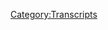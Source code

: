 {{Transcript
    | title         = [[83: November 10-12, 2015]]
    | caption       = [https://knowledgefight.libsyn.com/knowledge-fight-november-10-12-2015 Listen to this episode on Libsyn]
    | episodeNumber = [[83: November 10-12, 2015|83]]
    | length        = 02:44:34
}}

{{MessageBox
    | header     = Warning: Bot Generated Content
    | text       = This transcript was automatically generated by transcription software and likely contains many mistakes and misattributions. Please check the audio for definitive quotes, attribution, and context.
    | image      = N3yvass4myg91.webp
    | imagewidth = 50px
    | id         = warning
}}

{{TranscriptBlock
    | name      = Unknown Speaker
    | timestamp = 00:00:00.000
    | text      = Andy in Kansas, you're on the air, thanks for holding.
}}

{{TranscriptBlock
    | name      = Unknown Speaker
    | timestamp = 00:00:04.000
    | text      = Hello Alex, I'm a first time caller, I'm a huge fan, I love your work.
}}

{{TranscriptBlock
    | name      = Unknown Speaker
    | timestamp = 00:00:07.000
    | text      = I love you.
}}

{{TranscriptBlock
    | name      = Unknown Speaker
    | timestamp = 00:00:08.000
    | text      = Hey everybody, hello, welcome back to Knowledge Fight, I'm Dan.
}}

{{TranscriptBlock
    | name      = Unknown Speaker
    | timestamp = 00:00:11.000
    | text      = I'm Jordan.
}}

{{TranscriptBlock
    | name      = Unknown Speaker
    | timestamp = 00:00:12.000
    | text      = We are a couple dudes who like to sit around, drink novelty beverages, and talk a little
}}

{{TranscriptBlock
    | name      = Unknown Speaker
    | timestamp = 00:00:15.000
    | text      = bit about Alex Jones.
}}

{{TranscriptBlock
    | name      = Unknown Speaker
    | timestamp = 00:00:17.000
    | text      = Yeah, that's pretty much what we do.
}}

{{TranscriptBlock
    | name      = Unknown Speaker
    | timestamp = 00:00:18.000
    | text      = That's most of it.
}}

{{TranscriptBlock
    | name      = Unknown Speaker
    | timestamp = 00:00:19.000
    | text      = Let me ask you a question though.
}}

{{TranscriptBlock
    | name      = Unknown Speaker
    | timestamp = 00:00:20.000
    | text      = I got an answer for you.
}}

{{TranscriptBlock
    | name      = Unknown Speaker
    | timestamp = 00:00:22.000
    | text      = Alrighty, so when the Earth was about three billion years old.
}}

{{TranscriptBlock
    | name      = Unknown Speaker
    | timestamp = 00:00:29.000
    | text      = Right.
}}

{{TranscriptBlock
    | name      = Unknown Speaker
    | timestamp = 00:00:30.000
    | text      = Immediately following the...
}}

{{TranscriptBlock
    | name      = Unknown Speaker
    | timestamp = 00:00:32.000
    | text      = I gotta stop you already, the Earth is like two thousand years old, we all know that.
}}

{{TranscriptBlock
    | name      = Unknown Speaker
    | timestamp = 00:00:35.000
    | text      = Oh, fair enough, fair enough.
}}

{{TranscriptBlock
    | name      = Unknown Speaker
    | timestamp = 00:00:36.000
    | text      = Five thousand years old?
}}

{{TranscriptBlock
    | name      = Unknown Speaker
    | timestamp = 00:00:37.000
    | text      = Six.
}}

{{TranscriptBlock
    | name      = Unknown Speaker
    | timestamp = 00:00:38.000
    | text      = Six?
}}

{{TranscriptBlock
    | name      = Unknown Speaker
    | timestamp = 00:00:39.000
    | text      = According to my super Christian family, it is six to eight thousand years old.
}}

{{TranscriptBlock
    | name      = Unknown Speaker
    | timestamp = 00:00:43.000
    | text      = So the Earth was about four thousand years old when old J.C. came around?
}}

{{TranscriptBlock
    | name      = Unknown Speaker
    | timestamp = 00:00:47.000
    | text      = Right, right, right, right.
}}

{{TranscriptBlock
    | name      = Unknown Speaker
    | timestamp = 00:00:49.000
    | text      = And you know, it was immediately following the Earth being just a giant volcano pit.
}}

{{TranscriptBlock
    | name      = Unknown Speaker
    | timestamp = 00:00:54.000
    | text      = Right.
}}

{{TranscriptBlock
    | name      = Unknown Speaker
    | timestamp = 00:00:55.000
    | text      = Was Alex Jones alive then?
}}

{{TranscriptBlock
    | name      = Unknown Speaker
    | timestamp = 00:00:56.000
    | text      = He was not.
}}

{{TranscriptBlock
    | name      = Unknown Speaker
    | timestamp = 00:00:57.000
    | text      = Are you sure?
}}

{{TranscriptBlock
    | name      = Unknown Speaker
    | timestamp = 00:00:58.000
    | text      = I know this much.
}}

{{TranscriptBlock
    | name      = Unknown Speaker
    | timestamp = 00:00:59.000
    | text      = Because he's pretty confident that he has race memory.
}}

{{TranscriptBlock
    | name      = Unknown Speaker
    | timestamp = 00:01:03.000
    | text      = No, those ancestors that were around then are still around now.
}}

{{TranscriptBlock
    | name      = Unknown Speaker
    | timestamp = 00:01:07.000
    | text      = Okay, alright.
}}

{{TranscriptBlock
    | name      = Unknown Speaker
    | timestamp = 00:01:08.000
    | text      = And they are with him.
}}

{{TranscriptBlock
    | name      = Unknown Speaker
    | timestamp = 00:01:09.000
    | text      = Oh, okay.
}}

{{TranscriptBlock
    | name      = Unknown Speaker
    | timestamp = 00:01:10.000
    | text      = But he was not.
}}

{{TranscriptBlock
    | name      = Unknown Speaker
    | timestamp = 00:01:11.000
    | text      = See, this is...
}}

{{TranscriptBlock
    | name      = Unknown Speaker
    | timestamp = 00:01:12.000
    | text      = I know a lot about Alex Jones.
}}

{{TranscriptBlock
    | name      = Unknown Speaker
    | timestamp = 00:01:13.000
    | text      = I don't know anything about Alex Jones.
}}

{{TranscriptBlock
    | name      = Unknown Speaker
    | timestamp = 00:01:14.000
    | text      = And we've just demonstrated that.
}}

{{TranscriptBlock
    | name      = Unknown Speaker
    | timestamp = 00:01:15.000
    | text      = Yeah, that was actually a pretty solid bit, right?
}}

{{TranscriptBlock
    | name      = Unknown Speaker
    | timestamp = 00:01:17.000
    | text      = That one worked out.
}}

{{TranscriptBlock
    | name      = Unknown Speaker
    | timestamp = 00:01:18.000
    | text      = It was alright.
}}

{{TranscriptBlock
    | name      = Unknown Speaker
    | timestamp = 00:01:19.000
    | text      = Ah, it was 50-50.
}}

{{TranscriptBlock
    | name      = Unknown Speaker
    | timestamp = 00:01:20.000
    | text      = So Jordan, today we will be going through another installment of my investigation into
}}

{{TranscriptBlock
    | name      = Unknown Speaker
    | timestamp = 00:01:25.000
    | text      = 2015.
}}

{{TranscriptBlock
    | name      = Unknown Speaker
    | timestamp = 00:01:26.000
    | text      = Excellent.
}}

{{TranscriptBlock
    | name      = Unknown Speaker
    | timestamp = 00:01:27.000
    | text      = And that will happen to Alex Jones to get him to join up with Team Trump.
}}

{{TranscriptBlock
    | name      = Unknown Speaker
    | timestamp = 00:01:30.000
    | text      = Russia.
}}

{{TranscriptBlock
    | name      = Unknown Speaker
    | timestamp = 00:01:31.000
    | text      = And we learn nothing today.
}}

{{TranscriptBlock
    | name      = Unknown Speaker
    | timestamp = 00:01:33.000
    | text      = Okay.
}}

{{TranscriptBlock
    | name      = Unknown Speaker
    | timestamp = 00:01:34.000
    | text      = We will learn zero about Trump, zero about the campaign, but we will learn a great deal
}}

{{TranscriptBlock
    | name      = Unknown Speaker
    | timestamp = 00:01:40.000
    | text      = about crazy weirdos that Alex chooses to associate with.
}}

{{TranscriptBlock
    | name      = Unknown Speaker
    | timestamp = 00:01:43.000
    | text      = Excellent.
}}

{{TranscriptBlock
    | name      = Unknown Speaker
    | timestamp = 00:01:44.000
    | text      = That will be the flavor.
}}

{{TranscriptBlock
    | name      = Unknown Speaker
    | timestamp = 00:01:45.000
    | text      = I'm a big fan of crazy weirdos.
}}

{{TranscriptBlock
    | name      = Unknown Speaker
    | timestamp = 00:01:47.000
    | text      = As demonstrated in the past.
}}

{{TranscriptBlock
    | name      = Unknown Speaker
    | timestamp = 00:01:49.000
    | text      = Last we left off on the show, in the investigation, Alex had indicated that he may have been in
}}

{{TranscriptBlock
    | name      = Unknown Speaker
    | timestamp = 00:01:55.000
    | text      = contact with Russian intelligence.
}}

{{TranscriptBlock
    | name      = Unknown Speaker
    | timestamp = 00:01:57.000
    | text      = He was spouting nothing but pro-Putin lines.
}}

{{TranscriptBlock
    | name      = Unknown Speaker
    | timestamp = 00:02:01.000
    | text      = All day.
}}

{{TranscriptBlock
    | name      = Unknown Speaker
    | timestamp = 00:02:02.000
    | text      = And he had not supported Donald Trump yet.
}}

{{TranscriptBlock
    | name      = Unknown Speaker
    | timestamp = 00:02:05.000
    | text      = 1776 0.0.
}}

{{TranscriptBlock
    | name      = Unknown Speaker
    | timestamp = 00:02:07.000
    | text      = Right.
}}

{{TranscriptBlock
    | name      = Unknown Speaker
    | timestamp = 00:02:08.000
    | text      = Zilch on Americana.
}}

{{TranscriptBlock
    | name      = Unknown Speaker
    | timestamp = 00:02:10.000
    | text      = Exactly.
}}

{{TranscriptBlock
    | name      = Unknown Speaker
    | timestamp = 00:02:11.000
    | text      = But that's where he is.
}}

{{TranscriptBlock
    | name      = Unknown Speaker
    | timestamp = 00:02:12.000
    | text      = And I think that's the end of a certain piece of the investigation.
}}

{{TranscriptBlock
    | name      = Unknown Speaker
    | timestamp = 00:02:15.000
    | text      = In as much as like, whoa.
}}

{{TranscriptBlock
    | name      = Unknown Speaker
    | timestamp = 00:02:17.000
    | text      = He got marching orders.
}}

{{TranscriptBlock
    | name      = Unknown Speaker
    | timestamp = 00:02:19.000
    | text      = Maybe.
}}

{{TranscriptBlock
    | name      = Unknown Speaker
    | timestamp = 00:02:20.000
    | text      = I'm starting to realize more and more that the reality is that there's probably two concurrent
}}

{{TranscriptBlock
    | name      = Unknown Speaker
    | timestamp = 00:02:24.000
    | text      = investigations that we're doing that we think are connected and they aren't.
}}

{{TranscriptBlock
    | name      = Unknown Speaker
    | timestamp = 00:02:27.000
    | text      = Okay.
}}

{{TranscriptBlock
    | name      = Unknown Speaker
    | timestamp = 00:02:28.000
    | text      = One of them is the accidental investigation of Alex Jones loves Putin.
}}

{{TranscriptBlock
    | name      = Unknown Speaker
    | timestamp = 00:02:31.000
    | text      = Yeah.
}}

{{TranscriptBlock
    | name      = Unknown Speaker
    | timestamp = 00:02:32.000
    | text      = Right.
}}

{{TranscriptBlock
    | name      = Unknown Speaker
    | timestamp = 00:02:33.000
    | text      = And we're doing this investigation about Trump, and I don't think that they're necessarily
}}

{{TranscriptBlock
    | name      = Unknown Speaker
    | timestamp = 00:02:37.000
    | text      = one-to-one related.
}}

{{TranscriptBlock
    | name      = Unknown Speaker
    | timestamp = 00:02:38.000
    | text      = Yeah, that probably makes sense.
}}

{{TranscriptBlock
    | name      = Unknown Speaker
    | timestamp = 00:02:40.000
    | text      = I don't think that necessarily there's a specific causation.
}}

{{TranscriptBlock
    | name      = Unknown Speaker
    | timestamp = 00:02:45.000
    | text      = They're just highly correlated.
}}

{{TranscriptBlock
    | name      = Unknown Speaker
    | timestamp = 00:02:47.000
    | text      = As we're gonna find out on this episode, he doesn't immediately after his Putin is great,
}}

{{TranscriptBlock
    | name      = Unknown Speaker
    | timestamp = 00:02:53.000
    | text      = all this stuff, just dive in and support Trump.
}}

{{TranscriptBlock
    | name      = Unknown Speaker
    | timestamp = 00:02:56.000
    | text      = That's true.
}}

{{TranscriptBlock
    | name      = Unknown Speaker
    | timestamp = 00:02:57.000
    | text      = What we need to do is a regression analysis.
}}

{{TranscriptBlock
    | name      = Unknown Speaker
    | timestamp = 00:02:59.000
    | text      = I think that's an important thing to do.
}}

{{TranscriptBlock
    | name      = Unknown Speaker
    | timestamp = 00:03:01.000
    | text      = How would we do that?
}}

{{TranscriptBlock
    | name      = Unknown Speaker
    | timestamp = 00:03:02.000
    | text      = We would put numbers on a graph.
}}

{{TranscriptBlock
    | name      = Unknown Speaker
    | timestamp = 00:03:04.000
    | text      = Okay.
}}

{{TranscriptBlock
    | name      = Unknown Speaker
    | timestamp = 00:03:05.000
    | text      = And that's the, that's all I know about statistics.
}}

{{TranscriptBlock
    | name      = Unknown Speaker
    | timestamp = 00:03:07.000
    | text      = All right.
}}

{{TranscriptBlock
    | name      = Unknown Speaker
    | timestamp = 00:03:08.000
    | text      = That's the end.
}}

{{TranscriptBlock
    | name      = Unknown Speaker
    | timestamp = 00:03:09.000
    | text      = Sounds good.
}}

{{TranscriptBlock
    | name      = Unknown Speaker
    | timestamp = 00:03:10.000
    | text      = I was pretty stoked to remember the words regression analysis.
}}

{{TranscriptBlock
    | name      = Unknown Speaker
    | timestamp = 00:03:12.000
    | text      = Not bad.
}}

{{TranscriptBlock
    | name      = Unknown Speaker
    | timestamp = 00:03:13.000
    | text      = As like a correlation causation thing, or maybe it's not.
}}

{{TranscriptBlock
    | name      = Unknown Speaker
    | timestamp = 00:03:16.000
    | text      = I don't know.
}}

{{TranscriptBlock
    | name      = Unknown Speaker
    | timestamp = 00:03:17.000
    | text      = Did you learn that in college?
}}

{{TranscriptBlock
    | name      = Unknown Speaker
    | timestamp = 00:03:18.000
    | text      = No.
}}

{{TranscriptBlock
    | name      = Unknown Speaker
    | timestamp = 00:03:19.000
    | text      = Oh, shit.
}}

{{TranscriptBlock
    | name      = Unknown Speaker
    | timestamp = 00:03:20.000
    | text      = I learned from the book Freakonomics, of which I remember nothing.
}}

{{TranscriptBlock
    | name      = Unknown Speaker
    | timestamp = 00:03:23.000
    | text      = You just blew my awesome segue that I was going to get into our first clip with.
}}

{{TranscriptBlock
    | name      = Unknown Speaker
    | timestamp = 00:03:27.000
    | text      = I'm trying to ruin your transitions now.
}}

{{TranscriptBlock
    | name      = Unknown Speaker
    | timestamp = 00:03:29.000
    | text      = You're so good at them.
}}

{{TranscriptBlock
    | name      = Unknown Speaker
    | timestamp = 00:03:30.000
    | text      = I feel like I got to give you a handicap.
}}

{{TranscriptBlock
    | name      = Unknown Speaker
    | timestamp = 00:03:32.000
    | text      = Well, speaking of handicaps.
}}

{{TranscriptBlock
    | name      = Unknown Speaker
    | timestamp = 00:03:34.000
    | text      = God damn it.
}}

{{TranscriptBlock
    | name      = Unknown Speaker
    | timestamp = 00:03:35.000
    | text      = College is a handicap to most people, according to Alex Jones.
}}

{{TranscriptBlock
    | name      = Unknown Speaker
    | timestamp = 00:03:39.000
    | text      = All right.
}}

{{TranscriptBlock
    | name      = Unknown Speaker
    | timestamp = 00:03:40.000
    | text      = All right.
}}

{{TranscriptBlock
    | name      = Unknown Speaker
    | timestamp = 00:03:41.000
    | text      = As we know, he believes that colleges are basically brainwashing factories.
}}

{{TranscriptBlock
    | name      = Unknown Speaker
    | timestamp = 00:03:44.000
    | text      = Yep.
}}

{{TranscriptBlock
    | name      = Unknown Speaker
    | timestamp = 00:03:45.000
    | text      = Yep.
}}

{{TranscriptBlock
    | name      = Unknown Speaker
    | timestamp = 00:03:46.000
    | text      = Just like our man, John Rappaport.
}}

{{TranscriptBlock
    | name      = Unknown Speaker
    | timestamp = 00:03:47.000
    | text      = Indeed.
}}

{{TranscriptBlock
    | name      = Unknown Speaker
    | timestamp = 00:03:48.000
    | text      = Go fuck yourself.
}}

{{TranscriptBlock
    | name      = Unknown Speaker
    | timestamp = 00:03:49.000
    | text      = And so today we're covering November 10th to November 12th.
}}

{{TranscriptBlock
    | name      = Unknown Speaker
    | timestamp = 00:03:52.000
    | text      = Yeah.
}}

{{TranscriptBlock
    | name      = Unknown Speaker
    | timestamp = 00:03:53.000
    | text      = 2015.
}}

{{TranscriptBlock
    | name      = Unknown Speaker
    | timestamp = 00:03:54.000
    | text      = And something that had happened right around then becomes very important to Alex's narrative,
}}

{{TranscriptBlock
    | name      = Unknown Speaker
    | timestamp = 00:04:00.000
    | text      = and he gets off the political bent altogether and does a whole hog into this.
}}

{{TranscriptBlock
    | name      = Unknown Speaker
    | timestamp = 00:04:06.000
    | text      = Okay.
}}

{{TranscriptBlock
    | name      = Unknown Speaker
    | timestamp = 00:04:07.000
    | text      = And that is that the University of Missouri system president stepped down.
}}

{{TranscriptBlock
    | name      = Unknown Speaker
    | timestamp = 00:04:12.000
    | text      = That's a big deal.
}}

{{TranscriptBlock
    | name      = Unknown Speaker
    | timestamp = 00:04:13.000
    | text      = It is.
}}

{{TranscriptBlock
    | name      = Unknown Speaker
    | timestamp = 00:04:14.000
    | text      = When the system president steps down, you know that's a big deal, because you know what
}}

{{TranscriptBlock
    | name      = Unknown Speaker
    | timestamp = 00:04:18.000
    | text      = a system president is.
}}

{{TranscriptBlock
    | name      = Unknown Speaker
    | timestamp = 00:04:19.000
    | text      = The guy's name is Tim Wolfe.
}}

{{TranscriptBlock
    | name      = Unknown Speaker
    | timestamp = 00:04:21.000
    | text      = He was in charge of four University of Missouri schools.
}}

{{TranscriptBlock
    | name      = Unknown Speaker
    | timestamp = 00:04:24.000
    | text      = Oh, so it was a whole...
}}

{{TranscriptBlock
    | name      = Unknown Speaker
    | timestamp = 00:04:26.000
    | text      = He was the president of all of them, not just one of them.
}}

{{TranscriptBlock
    | name      = Unknown Speaker
    | timestamp = 00:04:28.000
    | text      = Like University of Missouri Columbia, my alma mater.
}}

{{TranscriptBlock
    | name      = Unknown Speaker
    | timestamp = 00:04:31.000
    | text      = Uh-huh.
}}

{{TranscriptBlock
    | name      = Unknown Speaker
    | timestamp = 00:04:32.000
    | text      = University of Missouri Rolla.
}}

{{TranscriptBlock
    | name      = Unknown Speaker
    | timestamp = 00:04:33.000
    | text      = I can't remember the other two.
}}

{{TranscriptBlock
    | name      = Unknown Speaker
    | timestamp = 00:04:35.000
    | text      = Right.
}}

{{TranscriptBlock
    | name      = Unknown Speaker
    | timestamp = 00:04:36.000
    | text      = There are like four campuses.
}}

{{TranscriptBlock
    | name      = Unknown Speaker
    | timestamp = 00:04:37.000
    | text      = He stepped down, and it was due to pressure that was put on him by...
}}

{{TranscriptBlock
    | name      = Unknown Speaker
    | timestamp = 00:04:42.000
    | text      = It's not even necessarily Black Lives Matter protests, but it was African American students
}}

{{TranscriptBlock
    | name      = Unknown Speaker
    | timestamp = 00:04:47.000
    | text      = who had very serious complaints about the way the university was dealing with race relations.
}}

{{TranscriptBlock
    | name      = Unknown Speaker
    | timestamp = 00:04:53.000
    | text      = Oh, so he's a giant racist piece of shit.
}}

{{TranscriptBlock
    | name      = Unknown Speaker
    | timestamp = 00:04:55.000
    | text      = He may not be, but he oversaw a system that was negligent in many ways.
}}

{{TranscriptBlock
    | name      = Unknown Speaker
    | timestamp = 00:05:01.000
    | text      = Uh-huh.
}}

{{TranscriptBlock
    | name      = Unknown Speaker
    | timestamp = 00:05:02.000
    | text      = Uh-huh.
}}

{{TranscriptBlock
    | name      = Unknown Speaker
    | timestamp = 00:05:03.000
    | text      = And this student group came out of...
}}

{{TranscriptBlock
    | name      = Unknown Speaker
    | timestamp = 00:05:05.000
    | text      = Sort of naturally came together called Concerned Student 1950.
}}

{{TranscriptBlock
    | name      = Unknown Speaker
    | timestamp = 00:05:08.000
    | text      = Right.
}}

{{TranscriptBlock
    | name      = Unknown Speaker
    | timestamp = 00:05:09.000
    | text      = Which is a reference to 1950 was the first year that the University of Missouri systems
}}

{{TranscriptBlock
    | name      = Unknown Speaker
    | timestamp = 00:05:13.000
    | text      = allowed in Black students.
}}

{{TranscriptBlock
    | name      = Unknown Speaker
    | timestamp = 00:05:15.000
    | text      = There's a whole bunch of stuff that we're going to get into.
}}

{{TranscriptBlock
    | name      = Unknown Speaker
    | timestamp = 00:05:17.000
    | text      = So the real 1776 2.0.
}}

{{TranscriptBlock
    | name      = Unknown Speaker
    | timestamp = 00:05:19.000
    | text      = Indeed.
}}

{{TranscriptBlock
    | name      = Unknown Speaker
    | timestamp = 00:05:20.000
    | text      = Yeah.
}}

{{TranscriptBlock
    | name      = Unknown Speaker
    | timestamp = 00:05:21.000
    | text      = There's a lot we're going to get into about the reality of that situation that I happen
}}

{{TranscriptBlock
    | name      = Unknown Speaker
    | timestamp = 00:05:25.000
    | text      = to know a lot about because...
}}

{{TranscriptBlock
    | name      = Unknown Speaker
    | timestamp = 00:05:26.000
    | text      = I can't think of any reason why you might know a lot about it.
}}

{{TranscriptBlock
    | name      = Unknown Speaker
    | timestamp = 00:05:29.000
    | text      = I'm from Columbia, Missouri.
}}

{{TranscriptBlock
    | name      = Unknown Speaker
    | timestamp = 00:05:30.000
    | text      = Oh, really?
}}

{{TranscriptBlock
    | name      = Unknown Speaker
    | timestamp = 00:05:31.000
    | text      = I went to that university.
}}

{{TranscriptBlock
    | name      = Unknown Speaker
    | timestamp = 00:05:33.000
    | text      = My parents, or at least my dad, taught there for a long time.
}}

{{TranscriptBlock
    | name      = Unknown Speaker
    | timestamp = 00:05:36.000
    | text      = Uh-huh.
}}

{{TranscriptBlock
    | name      = Unknown Speaker
    | timestamp = 00:05:37.000
    | text      = And I still have a ton of friends and, you know, associates, I guess.
}}

{{TranscriptBlock
    | name      = Unknown Speaker
    | timestamp = 00:05:43.000
    | text      = Associates.
}}

{{TranscriptBlock
    | name      = Unknown Speaker
    | timestamp = 00:05:44.000
    | text      = I was trying to think of, like, what's another friend?
}}

{{TranscriptBlock
    | name      = Unknown Speaker
    | timestamp = 00:05:46.000
    | text      = Acquaintances.
}}

{{TranscriptBlock
    | name      = Unknown Speaker
    | timestamp = 00:05:47.000
    | text      = Yeah, I have a lot of...
}}

{{TranscriptBlock
    | name      = Unknown Speaker
    | timestamp = 00:05:48.000
    | text      = Associates.
}}

{{TranscriptBlock
    | name      = Unknown Speaker
    | timestamp = 00:05:49.000
    | text      = I have a lot of boots on the ground in Columbia.
}}

{{TranscriptBlock
    | name      = Unknown Speaker
    | timestamp = 00:05:50.000
    | text      = Gotcha.
}}

{{TranscriptBlock
    | name      = Unknown Speaker
    | timestamp = 00:05:51.000
    | text      = And I'm pretty aware of what's going on there.
}}

{{TranscriptBlock
    | name      = Unknown Speaker
    | timestamp = 00:05:53.000
    | text      = Let me...
}}

{{TranscriptBlock
    | name      = Unknown Speaker
    | timestamp = 00:05:54.000
    | text      = Here's a question that I've always wondered about the resignations and that kind of bullshit.
}}

{{TranscriptBlock
    | name      = Unknown Speaker
    | timestamp = 00:05:59.000
    | text      = Right.
}}

{{TranscriptBlock
    | name      = Unknown Speaker
    | timestamp = 00:06:00.000
    | text      = Does it ever actually change anything?
}}

{{TranscriptBlock
    | name      = Unknown Speaker
    | timestamp = 00:06:01.000
    | text      = No.
}}

{{TranscriptBlock
    | name      = Unknown Speaker
    | timestamp = 00:06:02.000
    | text      = Because the theory behind resigning is like, oh, hey, we need you to go away, so we'll
}}

{{TranscriptBlock
    | name      = Unknown Speaker
    | timestamp = 00:06:07.000
    | text      = hire somebody who can actually implement the shit that we need done.
}}

{{TranscriptBlock
    | name      = Unknown Speaker
    | timestamp = 00:06:11.000
    | text      = But, to me, it seems more like it's just rebranding, you know?
}}

{{TranscriptBlock
    | name      = Unknown Speaker
    | timestamp = 00:06:15.000
    | text      = Like, whenever a company fucks up so hard, they just change their name.
}}

{{TranscriptBlock
    | name      = Unknown Speaker
    | timestamp = 00:06:20.000
    | text      = Right.
}}

{{TranscriptBlock
    | name      = Unknown Speaker
    | timestamp = 00:06:21.000
    | text      = I think there's something to that.
}}

{{TranscriptBlock
    | name      = Unknown Speaker
    | timestamp = 00:06:23.000
    | text      = But, yeah, in this case, I definitely don't think that it changed that much.
}}

{{TranscriptBlock
    | name      = Unknown Speaker
    | timestamp = 00:06:32.000
    | text      = Because, spoiler alert, Missouri is still a very racist state.
}}

{{TranscriptBlock
    | name      = Unknown Speaker
    | timestamp = 00:06:36.000
    | text      = There are problems.
}}

{{TranscriptBlock
    | name      = Unknown Speaker
    | timestamp = 00:06:37.000
    | text      = Yeah.
}}

{{TranscriptBlock
    | name      = Unknown Speaker
    | timestamp = 00:06:38.000
    | text      = And beyond that, even, the specific demands that the students were making, they had to
}}

{{TranscriptBlock
    | name      = Unknown Speaker
    | timestamp = 00:06:43.000
    | text      = reiterate even after the guy stepped down.
}}

{{TranscriptBlock
    | name      = Unknown Speaker
    | timestamp = 00:06:45.000
    | text      = Yeah, of course.
}}

{{TranscriptBlock
    | name      = Unknown Speaker
    | timestamp = 00:06:46.000
    | text      = Because things weren't being taken care of.
}}

{{TranscriptBlock
    | name      = Unknown Speaker
    | timestamp = 00:06:48.000
    | text      = Oh, who'd have guessed?
}}

{{TranscriptBlock
    | name      = Unknown Speaker
    | timestamp = 00:06:49.000
    | text      = But let's get to this.
}}

{{TranscriptBlock
    | name      = Unknown Speaker
    | timestamp = 00:06:50.000
    | text      = Here's the first clip from November 10th, where Alex Dobson puts this narrative.
}}

{{TranscriptBlock
    | name      = Unknown Speaker
    | timestamp = 00:06:57.000
    | text      = I said yesterday, the professors are getting kicked out, the president has been kicked
}}

{{TranscriptBlock
    | name      = Unknown Speaker
    | timestamp = 00:07:03.000
    | text      = out, or resigned, for the crime of being white.
}}

{{TranscriptBlock
    | name      = Unknown Speaker
    | timestamp = 00:07:09.000
    | text      = That has become a crime.
}}

{{TranscriptBlock
    | name      = Unknown Speaker
    | timestamp = 00:07:11.000
    | text      = And this is the hysteria that is being created, the crime of being white and being male.
}}

{{TranscriptBlock
    | name      = Unknown Speaker
    | timestamp = 00:07:17.000
    | text      = In all of these videos, if you see who is commanding the young, mindless adults who
}}

{{TranscriptBlock
    | name      = Unknown Speaker
    | timestamp = 00:07:25.000
    | text      = are giggling and laughing and having a mindless, raw gang member exercise of power, you will
}}

{{TranscriptBlock
    | name      = Unknown Speaker
    | timestamp = 00:07:32.000
    | text      = notice it is feminist professors.
}}

{{TranscriptBlock
    | name      = Unknown Speaker
    | timestamp = 00:07:34.000
    | text      = Fuck you.
}}

{{TranscriptBlock
    | name      = Unknown Speaker
    | timestamp = 00:07:35.000
    | text      = And we've already looked up, three of them are working on an article right now identifying
}}

{{TranscriptBlock
    | name      = Unknown Speaker
    | timestamp = 00:07:38.000
    | text      = their writings and what they stand for.
}}

{{TranscriptBlock
    | name      = Unknown Speaker
    | timestamp = 00:07:40.000
    | text      = Hard hitting journalism on Alex Jones' part.
}}

{{TranscriptBlock
    | name      = Unknown Speaker
    | timestamp = 00:07:43.000
    | text      = Un-fucking-real.
}}

{{TranscriptBlock
    | name      = Unknown Speaker
    | timestamp = 00:07:44.000
    | text      = Yeah, pretty bad.
}}

{{TranscriptBlock
    | name      = Unknown Speaker
    | timestamp = 00:07:45.000
    | text      = Way to start the fucking day, Dan.
}}

{{TranscriptBlock
    | name      = Unknown Speaker
    | timestamp = 00:07:48.000
    | text      = Thanks for that.
}}

{{TranscriptBlock
    | name      = Unknown Speaker
    | timestamp = 00:07:49.000
    | text      = Sorry, dude.
}}

{{TranscriptBlock
    | name      = Unknown Speaker
    | timestamp = 00:07:50.000
    | text      = Now I gotta deal with all this race bullshit while we're fucking fighting against all,
}}

{{TranscriptBlock
    | name      = Unknown Speaker
    | timestamp = 00:07:55.000
    | text      = even in fucking Missouri, which should be on fire.
}}

{{TranscriptBlock
    | name      = Unknown Speaker
    | timestamp = 00:07:59.000
    | text      = St. Louis should be burnt to the ground.
}}

{{TranscriptBlock
    | name      = Unknown Speaker
    | timestamp = 00:08:01.000
    | text      = Well, it's interesting, because St. Louis actually has a big piece to play in the story
}}

{{TranscriptBlock
    | name      = Unknown Speaker
    | timestamp = 00:08:07.000
    | text      = of what Alex Jones is talking about.
}}

{{TranscriptBlock
    | name      = Unknown Speaker
    | timestamp = 00:08:09.000
    | text      = Because this concerned student, a 1950 group, largely came out of a lack of response on
}}

{{TranscriptBlock
    | name      = Unknown Speaker
    | timestamp = 00:08:16.000
    | text      = the administration's part.
}}

{{TranscriptBlock
    | name      = Unknown Speaker
    | timestamp = 00:08:23.000
    | text      = BlasÃ© in denunciations of violence against African-Americans.
}}

{{TranscriptBlock
    | name      = Unknown Speaker
    | timestamp = 00:08:28.000
    | text      = There's bad guys on both sides.
}}

{{TranscriptBlock
    | name      = Unknown Speaker
    | timestamp = 00:08:29.000
    | text      = I don't even think they went that far.
}}

{{TranscriptBlock
    | name      = Unknown Speaker
    | timestamp = 00:08:31.000
    | text      = It was just sort of an, eh, I'm talking about it.
}}

{{TranscriptBlock
    | name      = Unknown Speaker
    | timestamp = 00:08:33.000
    | text      = So in 2014, there were those protests, and the students, there were student groups who
}}

{{TranscriptBlock
    | name      = Unknown Speaker
    | timestamp = 00:08:38.000
    | text      = demanded, hey, recognize that this is something, put out a statement, that sort of thing.
}}

{{TranscriptBlock
    | name      = Unknown Speaker
    | timestamp = 00:08:42.000
    | text      = Then, there wasn't really a response to it.
}}

{{TranscriptBlock
    | name      = Unknown Speaker
    | timestamp = 00:08:44.000
    | text      = Then, a little bit later, there was a swastika drawn, and the word Heil was written in charcoal
}}

{{TranscriptBlock
    | name      = Unknown Speaker
    | timestamp = 00:08:51.000
    | text      = on the wall of a residence hall in April of that year.
}}

{{TranscriptBlock
    | name      = Unknown Speaker
    | timestamp = 00:08:55.000
    | text      = The authorities arrested freshman resident Bradley Becker days later and charged him
}}

{{TranscriptBlock
    | name      = Unknown Speaker
    | timestamp = 00:08:59.000
    | text      = with secondary property damage motivated by discrimination.
}}

{{TranscriptBlock
    | name      = Unknown Speaker
    | timestamp = 00:09:02.000
    | text      = Becker pleaded guilty in October and will serve two years probation.
}}

{{TranscriptBlock
    | name      = Unknown Speaker
    | timestamp = 00:09:07.000
    | text      = So that happened.
}}

{{TranscriptBlock
    | name      = Unknown Speaker
    | timestamp = 00:09:09.000
    | text      = Like I've brought up many, many times, when I went to school there, there was an incident
}}

{{TranscriptBlock
    | name      = Unknown Speaker
    | timestamp = 00:09:14.000
    | text      = where some guys who were white put a bunch of cotton all around the Legion of Black Allegiance
}}

{{TranscriptBlock
    | name      = Unknown Speaker
    | timestamp = 00:09:21.000
    | text      = office, which is not a coincidence.
}}

{{TranscriptBlock
    | name      = Unknown Speaker
    | timestamp = 00:09:25.000
    | text      = You know, it's not like, eh, I just randomly threw some stuff there.
}}

{{TranscriptBlock
    | name      = Unknown Speaker
    | timestamp = 00:09:28.000
    | text      = It's a VA-raised situation.
}}

{{TranscriptBlock
    | name      = Unknown Speaker
    | timestamp = 00:09:30.000
    | text      = Uh, yeah.
}}

{{TranscriptBlock
    | name      = Unknown Speaker
    | timestamp = 00:09:31.000
    | text      = So the student body-
}}

{{TranscriptBlock
    | name      = Unknown Speaker
    | timestamp = 00:09:32.000
    | text      = Why?
}}

{{TranscriptBlock
    | name      = Unknown Speaker
    | timestamp = 00:09:33.000
    | text      = Why?
}}

{{TranscriptBlock
    | name      = Unknown Speaker
    | timestamp = 00:09:34.000
    | text      = Why?
}}

{{TranscriptBlock
    | name      = Unknown Speaker
    | timestamp = 00:09:35.000
    | text      = Fucking why?
}}

{{TranscriptBlock
    | name      = Unknown Speaker
    | timestamp = 00:09:36.000
    | text      = Like, what possible reason could they have?
}}

{{TranscriptBlock
    | name      = Unknown Speaker
    | timestamp = 00:09:39.000
    | text      = I know, but I've heard that.
}}

{{TranscriptBlock
    | name      = Unknown Speaker
    | timestamp = 00:09:41.000
    | text      = Intimidation.
}}

{{TranscriptBlock
    | name      = Unknown Speaker
    | timestamp = 00:09:42.000
    | text      = Like, what kind of asshole, or group of assholes, because that must be what it is, so they're
}}

{{TranscriptBlock
    | name      = Unknown Speaker
    | timestamp = 00:09:47.000
    | text      = intimidating them for-
}}

{{TranscriptBlock
    | name      = Unknown Speaker
    | timestamp = 00:09:49.000
    | text      = Shut up.
}}

{{TranscriptBlock
    | name      = Unknown Speaker
    | timestamp = 00:09:50.000
    | text      = What?
}}

{{TranscriptBlock
    | name      = Unknown Speaker
    | timestamp = 00:09:51.000
    | text      = Know your place.
}}

{{TranscriptBlock
    | name      = Unknown Speaker
    | timestamp = 00:09:52.000
    | text      = That's fucking insane.
}}

{{TranscriptBlock
    | name      = Unknown Speaker
    | timestamp = 00:09:53.000
    | text      = It's only insane to you because you're not an idiot.
}}

{{TranscriptBlock
    | name      = Unknown Speaker
    | timestamp = 00:09:57.000
    | text      = That's a good point.
}}

{{TranscriptBlock
    | name      = Unknown Speaker
    | timestamp = 00:09:58.000
    | text      = It's insane to us, it's insane to conceive of as something you would want to do, but
}}

{{TranscriptBlock
    | name      = Unknown Speaker
    | timestamp = 00:10:04.000
    | text      = if you are someone who's super caught up in your whiteness and you're threatened by
}}

{{TranscriptBlock
    | name      = Unknown Speaker
    | timestamp = 00:10:08.000
    | text      = quote-unquote uppity black people, then why wouldn't you do things like the Klan used
}}

{{TranscriptBlock
    | name      = Unknown Speaker
    | timestamp = 00:10:13.000
    | text      = to do with burning crosses?
}}

{{TranscriptBlock
    | name      = Unknown Speaker
    | timestamp = 00:10:14.000
    | text      = Right.
}}

{{TranscriptBlock
    | name      = Unknown Speaker
    | timestamp = 00:10:15.000
    | text      = It's that sort of thing.
}}

{{TranscriptBlock
    | name      = Unknown Speaker
    | timestamp = 00:10:16.000
    | text      = It's a message.
}}

{{TranscriptBlock
    | name      = Unknown Speaker
    | timestamp = 00:10:17.000
    | text      = Be like, hey, we're out here.
}}

{{TranscriptBlock
    | name      = Unknown Speaker
    | timestamp = 00:10:18.000
    | text      = We're out here.
}}

{{TranscriptBlock
    | name      = Unknown Speaker
    | timestamp = 00:10:19.000
    | text      = There has to be a meeting.
}}

{{TranscriptBlock
    | name      = Unknown Speaker
    | timestamp = 00:10:21.000
    | text      = Like, they have to get together and figure out the best way to be a fucking racist.
}}

{{TranscriptBlock
    | name      = Unknown Speaker
    | timestamp = 00:10:25.000
    | text      = Well, there undoubtedly was.
}}

{{TranscriptBlock
    | name      = Unknown Speaker
    | timestamp = 00:10:27.000
    | text      = Yeah, exactly.
}}

{{TranscriptBlock
    | name      = Unknown Speaker
    | timestamp = 00:10:28.000
    | text      = Like, there's a group of people standing around like blue sky thinking, like throwing shit
}}

{{TranscriptBlock
    | name      = Unknown Speaker
    | timestamp = 00:10:32.000
    | text      = out there.
}}

{{TranscriptBlock
    | name      = Unknown Speaker
    | timestamp = 00:10:33.000
    | text      = Like, what's the best way to be racist?
}}

{{TranscriptBlock
    | name      = Unknown Speaker
    | timestamp = 00:10:35.000
    | text      = Let's spray paint the N-word.
}}

{{TranscriptBlock
    | name      = Unknown Speaker
    | timestamp = 00:10:37.000
    | text      = Nah, that's not subtle enough.
}}

{{TranscriptBlock
    | name      = Unknown Speaker
    | timestamp = 00:10:39.000
    | text      = I lived in Missouri.
}}

{{TranscriptBlock
    | name      = Unknown Speaker
    | timestamp = 00:10:40.000
    | text      = They didn't have formal meetings.
}}

{{TranscriptBlock
    | name      = Unknown Speaker
    | timestamp = 00:10:42.000
    | text      = They would just meet down by the river, or down by the big tree, which is a real thing.
}}

{{TranscriptBlock
    | name      = Unknown Speaker
    | timestamp = 00:10:47.000
    | text      = It's a real, awesome, huge tree.
}}

{{TranscriptBlock
    | name      = Unknown Speaker
    | timestamp = 00:10:49.000
    | text      = Meet down by the big tree.
}}

{{TranscriptBlock
    | name      = Unknown Speaker
    | timestamp = 00:10:50.000
    | text      = Me and my buddies used to go drink at the big tree.
}}

{{TranscriptBlock
    | name      = Unknown Speaker
    | timestamp = 00:10:53.000
    | text      = There was just a huge fucking tree that was out in the middle of nowhere.
}}

{{TranscriptBlock
    | name      = Unknown Speaker
    | timestamp = 00:10:57.000
    | text      = Alright, no offense, but we don't need Missouri anymore.
}}

{{TranscriptBlock
    | name      = Unknown Speaker
    | timestamp = 00:11:00.000
    | text      = It's great.
}}

{{TranscriptBlock
    | name      = Unknown Speaker
    | timestamp = 00:11:01.000
    | text      = You guys were on the fence in the Civil War.
}}

{{TranscriptBlock
    | name      = Unknown Speaker
    | timestamp = 00:11:03.000
    | text      = I'm out.
}}

{{TranscriptBlock
    | name      = Unknown Speaker
    | timestamp = 00:11:04.000
    | text      = I'm out.
}}

{{TranscriptBlock
    | name      = Unknown Speaker
    | timestamp = 00:11:05.000
    | text      = I cherish that part of my history and I had a lot of great memories out by the big tree.
}}

{{TranscriptBlock
    | name      = Unknown Speaker
    | timestamp = 00:11:09.000
    | text      = So, on September 12th of...
}}

{{TranscriptBlock
    | name      = Unknown Speaker
    | timestamp = 00:11:11.000
    | text      = Apparently so did racists.
}}

{{TranscriptBlock
    | name      = Unknown Speaker
    | timestamp = 00:11:12.000
    | text      = September 12th, the student body president is called the N-word by a group of young people
}}

{{TranscriptBlock
    | name      = Unknown Speaker
    | timestamp = 00:11:19.000
    | text      = driving by in a pickup truck.
}}

{{TranscriptBlock
    | name      = Unknown Speaker
    | timestamp = 00:11:21.000
    | text      = The student body president was an African-American dude.
}}

{{TranscriptBlock
    | name      = Unknown Speaker
    | timestamp = 00:11:25.000
    | text      = The Legion of Black Collegians had a play rehearsal that they were putting on for homecoming,
}}

{{TranscriptBlock
    | name      = Unknown Speaker
    | timestamp = 00:11:34.000
    | text      = as a part of the homecoming court, and a, quote, inebriated white man walked by and
}}

{{TranscriptBlock
    | name      = Unknown Speaker
    | timestamp = 00:11:39.000
    | text      = called them all the N-word.
}}

{{TranscriptBlock
    | name      = Unknown Speaker
    | timestamp = 00:11:40.000
    | text      = Started screaming the N-word at them.
}}

{{TranscriptBlock
    | name      = Unknown Speaker
    | timestamp = 00:11:45.000
    | text      = It should be decriminalized to get your ass kicked after you call a group of black people
}}

{{TranscriptBlock
    | name      = Unknown Speaker
    | timestamp = 00:11:49.000
    | text      = the N-word.
}}

{{TranscriptBlock
    | name      = Unknown Speaker
    | timestamp = 00:11:50.000
    | text      = I would say so.
}}

{{TranscriptBlock
    | name      = Unknown Speaker
    | timestamp = 00:11:51.000
    | text      = Like, it shouldn't be a crime.
}}

{{TranscriptBlock
    | name      = Unknown Speaker
    | timestamp = 00:11:52.000
    | text      = After this, there were...
}}

{{TranscriptBlock
    | name      = Unknown Speaker
    | timestamp = 00:11:54.000
    | text      = Your honor, he called me the N-word.
}}

{{TranscriptBlock
    | name      = Unknown Speaker
    | timestamp = 00:11:56.000
    | text      = Good.
}}

{{TranscriptBlock
    | name      = Unknown Speaker
    | timestamp = 00:11:57.000
    | text      = You beat the shit out of him.
}}

{{TranscriptBlock
    | name      = Unknown Speaker
    | timestamp = 00:11:58.000
    | text      = Get out of here.
}}

{{TranscriptBlock
    | name      = Unknown Speaker
    | timestamp = 00:11:59.000
    | text      = After this, the students had voiced concerns to administration and a lot of professors
}}

{{TranscriptBlock
    | name      = Unknown Speaker
    | timestamp = 00:12:04.000
    | text      = and a lot of departments, including a lot of the soft humanities departments that I was
}}

{{TranscriptBlock
    | name      = Unknown Speaker
    | timestamp = 00:12:09.000
    | text      = super familiar with in college, they started to get on board, but the administrative levels,
}}

{{TranscriptBlock
    | name      = Unknown Speaker
    | timestamp = 00:12:15.000
    | text      = they were not.
}}

{{TranscriptBlock
    | name      = Unknown Speaker
    | timestamp = 00:12:16.000
    | text      = People were not dealing with these issues.
}}

{{TranscriptBlock
    | name      = Unknown Speaker
    | timestamp = 00:12:18.000
    | text      = Right.
}}

{{TranscriptBlock
    | name      = Unknown Speaker
    | timestamp = 00:12:19.000
    | text      = And so this concerned student 1950 group came into being.
}}

{{TranscriptBlock
    | name      = Unknown Speaker
    | timestamp = 00:12:23.000
    | text      = And on homecoming, there was the parade, and of course you have the student groups, you
}}

{{TranscriptBlock
    | name      = Unknown Speaker
    | timestamp = 00:12:29.000
    | text      = have the president of the UM system, Tim Wolfe, and he is a part of the parade.
}}

{{TranscriptBlock
    | name      = Unknown Speaker
    | timestamp = 00:12:34.000
    | text      = So this concerned student 1950 group gets together and they block his car.
}}

{{TranscriptBlock
    | name      = Unknown Speaker
    | timestamp = 00:12:39.000
    | text      = They form a protest and they block his car in order to get him to recognize their demands
}}

{{TranscriptBlock
    | name      = Unknown Speaker
    | timestamp = 00:12:44.000
    | text      = that they have not received a response from.
}}

{{TranscriptBlock
    | name      = Unknown Speaker
    | timestamp = 00:12:47.000
    | text      = Right.
}}

{{TranscriptBlock
    | name      = Unknown Speaker
    | timestamp = 00:12:48.000
    | text      = So at this point...
}}

{{TranscriptBlock
    | name      = Unknown Speaker
    | timestamp = 00:12:50.000
    | text      = You can see how different it is, right?
}}

{{TranscriptBlock
    | name      = Unknown Speaker
    | timestamp = 00:12:53.000
    | text      = If you are on the right side, you are a group of people who are public and who are just
}}

{{TranscriptBlock
    | name      = Unknown Speaker
    | timestamp = 00:12:59.000
    | text      = telling everybody, like, hey, this is what's going on.
}}

{{TranscriptBlock
    | name      = Unknown Speaker
    | timestamp = 00:13:02.000
    | text      = Right.
}}

{{TranscriptBlock
    | name      = Unknown Speaker
    | timestamp = 00:13:03.000
    | text      = If you're on the wrong side, you're a group of people who, in the dark of night, throw
}}

{{TranscriptBlock
    | name      = Unknown Speaker
    | timestamp = 00:13:07.000
    | text      = cotton at places.
}}

{{TranscriptBlock
    | name      = Unknown Speaker
    | timestamp = 00:13:08.000
    | text      = Yeah.
}}

{{TranscriptBlock
    | name      = Unknown Speaker
    | timestamp = 00:13:09.000
    | text      = Yeah.
}}

{{TranscriptBlock
    | name      = Unknown Speaker
    | timestamp = 00:13:10.000
    | text      = That's what the difference is.
}}

{{TranscriptBlock
    | name      = Unknown Speaker
    | timestamp = 00:13:11.000
    | text      = It's pretty overt.
}}

{{TranscriptBlock
    | name      = Unknown Speaker
    | timestamp = 00:13:12.000
    | text      = How is it they can't just stop and think, wait a second, are we the bad guys?
}}

{{TranscriptBlock
    | name      = Unknown Speaker
    | timestamp = 00:13:18.000
    | text      = Are we fucking this up?
}}

{{TranscriptBlock
    | name      = Unknown Speaker
    | timestamp = 00:13:19.000
    | text      = Are we the ones who shouldn't be doing this?
}}

{{TranscriptBlock
    | name      = Unknown Speaker
    | timestamp = 00:13:21.000
    | text      = I really don't feel great about what we're doing.
}}

{{TranscriptBlock
    | name      = Unknown Speaker
    | timestamp = 00:13:23.000
    | text      = Yeah.
}}

{{TranscriptBlock
    | name      = Unknown Speaker
    | timestamp = 00:13:24.000
    | text      = I mean, I like you Jedediah, but maybe we're racist.
}}

{{TranscriptBlock
    | name      = Unknown Speaker
    | timestamp = 00:13:29.000
    | text      = I don't think that Jedediah is necessarily...
}}

{{TranscriptBlock
    | name      = Unknown Speaker
    | timestamp = 00:13:32.000
    | text      = Oh, Jedediah is there.
}}

{{TranscriptBlock
    | name      = Unknown Speaker
    | timestamp = 00:13:33.000
    | text      = No, you're...
}}

{{TranscriptBlock
    | name      = Unknown Speaker
    | timestamp = 00:13:34.000
    | text      = That's Missouri, right?
}}

{{TranscriptBlock
    | name      = Unknown Speaker
    | timestamp = 00:13:35.000
    | text      = No.
}}

{{TranscriptBlock
    | name      = Unknown Speaker
    | timestamp = 00:13:36.000
    | text      = I think you should go more towards the area of, like, Moose.
}}

{{TranscriptBlock
    | name      = Unknown Speaker
    | timestamp = 00:13:39.000
    | text      = Okay.
}}

{{TranscriptBlock
    | name      = Unknown Speaker
    | timestamp = 00:13:40.000
    | text      = All right.
}}

{{TranscriptBlock
    | name      = Unknown Speaker
    | timestamp = 00:13:41.000
    | text      = Oh, that's a good point.
}}

{{TranscriptBlock
    | name      = Unknown Speaker
    | timestamp = 00:13:42.000
    | text      = I should go with Moose.
}}

{{TranscriptBlock
    | name      = Unknown Speaker
    | timestamp = 00:13:43.000
    | text      = I hate to bring that up because I had a friend named Moose.
}}

{{TranscriptBlock
    | name      = Unknown Speaker
    | timestamp = 00:13:44.000
    | text      = Okay.
}}

{{TranscriptBlock
    | name      = Unknown Speaker
    | timestamp = 00:13:45.000
    | text      = He was great.
}}

{{TranscriptBlock
    | name      = Unknown Speaker
    | timestamp = 00:13:46.000
    | text      = Yeah, all right.
}}

{{TranscriptBlock
    | name      = Unknown Speaker
    | timestamp = 00:13:47.000
    | text      = It's just the brand of hillbilly name you're going to get in Missouri.
}}

{{TranscriptBlock
    | name      = Unknown Speaker
    | timestamp = 00:13:49.000
    | text      = It's not Jedediah.
}}

{{TranscriptBlock
    | name      = Unknown Speaker
    | timestamp = 00:13:50.000
    | text      = Okay.
}}

{{TranscriptBlock
    | name      = Unknown Speaker
    | timestamp = 00:13:51.000
    | text      = That's hillfolk.
}}

{{TranscriptBlock
    | name      = Unknown Speaker
    | timestamp = 00:13:52.000
    | text      = Okay.
}}

{{TranscriptBlock
    | name      = Unknown Speaker
    | timestamp = 00:13:53.000
    | text      = That's different.
}}

{{TranscriptBlock
    | name      = Unknown Speaker
    | timestamp = 00:13:54.000
    | text      = That's very different than the sticks of Missouri.
}}

{{TranscriptBlock
    | name      = Unknown Speaker
    | timestamp = 00:13:55.000
    | text      = I apologize.
}}

{{TranscriptBlock
    | name      = Unknown Speaker
    | timestamp = 00:13:56.000
    | text      = I apologize.
}}

{{TranscriptBlock
    | name      = Unknown Speaker
    | timestamp = 00:13:57.000
    | text      = I appreciate that.
}}

{{TranscriptBlock
    | name      = Unknown Speaker
    | timestamp = 00:13:58.000
    | text      = I mean, during the parade, they block his car, they block Tim Wolfe's car, and they get
}}

{{TranscriptBlock
    | name      = Unknown Speaker
    | timestamp = 00:14:02.000
    | text      = moved along by security.
}}

{{TranscriptBlock
    | name      = Unknown Speaker
    | timestamp = 00:14:04.000
    | text      = Okay.
}}

{{TranscriptBlock
    | name      = Unknown Speaker
    | timestamp = 00:14:05.000
    | text      = But one of the big things that they had issue with was that Tim Wolfe didn't get out of
}}

{{TranscriptBlock
    | name      = Unknown Speaker
    | timestamp = 00:14:09.000
    | text      = the car and address their concerns.
}}

{{TranscriptBlock
    | name      = Unknown Speaker
    | timestamp = 00:14:11.000
    | text      = He didn't get out and say anything to them or do anything to calm down the situation.
}}

{{TranscriptBlock
    | name      = Unknown Speaker
    | timestamp = 00:14:16.000
    | text      = Right.
}}

{{TranscriptBlock
    | name      = Unknown Speaker
    | timestamp = 00:14:17.000
    | text      = In fact...
}}

{{TranscriptBlock
    | name      = Unknown Speaker
    | timestamp = 00:14:18.000
    | text      = Because he's a rich fucking white dude.
}}

{{TranscriptBlock
    | name      = Unknown Speaker
    | timestamp = 00:14:19.000
    | text      = In fact, what he did was hit one of them with his car, but this is actually something that
}}

{{TranscriptBlock
    | name      = Unknown Speaker
    | timestamp = 00:14:25.039
    | text      = I think is very iffy, because I've watched the video of this, and the car's moving very
}}

{{TranscriptBlock
    | name      = Unknown Speaker
    | timestamp = 00:14:31.799
    | text      = slowly and it also appears that the person that he hits got in the way of his car after
}}

{{TranscriptBlock
    | name      = Unknown Speaker
    | timestamp = 00:14:36.679
    | text      = being out of the way of his car.
}}

{{TranscriptBlock
    | name      = Unknown Speaker
    | timestamp = 00:14:38.639
    | text      = So I see that there is a little bit of a both sides thing on this, like it's incredibly
}}

{{TranscriptBlock
    | name      = Unknown Speaker
    | timestamp = 00:14:44.320
    | text      = unacceptable at any speed to hit someone with your car, but I don't think it was intentional.
}}

{{TranscriptBlock
    | name      = Unknown Speaker
    | timestamp = 00:14:49.679
    | text      = I don't think it was...
}}

{{TranscriptBlock
    | name      = Unknown Speaker
    | timestamp = 00:14:50.679
    | text      = He just had a slow reaction time?
}}

{{TranscriptBlock
    | name      = Unknown Speaker
    | timestamp = 00:14:52.539
    | text      = Or whoever was driving.
}}

{{TranscriptBlock
    | name      = Unknown Speaker
    | timestamp = 00:14:53.539
    | text      = I don't think he was driving the car.
}}

{{TranscriptBlock
    | name      = Unknown Speaker
    | timestamp = 00:14:54.539
    | text      = Right.
}}

{{TranscriptBlock
    | name      = Unknown Speaker
    | timestamp = 00:14:55.539
    | text      = And yeah, I don't think it was like a, hey, fuck you, I'm gonna hit you with the car.
}}

{{TranscriptBlock
    | name      = Unknown Speaker
    | timestamp = 00:14:59.240
    | text      = But of course it made people even madder, because it comes on the tail of him not being
}}

{{TranscriptBlock
    | name      = Unknown Speaker
    | timestamp = 00:15:04.779
    | text      = responsive to the students' demands, and it's like, oh, this is even a bigger fuck you.
}}

{{TranscriptBlock
    | name      = Unknown Speaker
    | timestamp = 00:15:09.919
    | text      = So after that point, the concerned student 1950 released a list of demands, and one of
}}

{{TranscriptBlock
    | name      = Unknown Speaker
    | timestamp = 00:15:16.360
    | text      = them is that Tim Wolfe needs to resign.
}}

{{TranscriptBlock
    | name      = Unknown Speaker
    | timestamp = 00:15:18.360
    | text      = He has not done a good job of addressing our concerns.
}}

{{TranscriptBlock
    | name      = Unknown Speaker
    | timestamp = 00:15:21.320
    | text      = He's not making the campus a safe place for minority students.
}}

{{TranscriptBlock
    | name      = Unknown Speaker
    | timestamp = 00:15:24.879
    | text      = And on top of that, one of their other big demands was representation in the faculty
}}

{{TranscriptBlock
    | name      = Unknown Speaker
    | timestamp = 00:15:30.240
    | text      = of minorities.
}}

{{TranscriptBlock
    | name      = Unknown Speaker
    | timestamp = 00:15:32.480
    | text      = They wanted 10% of the faculty to be representative of minority groups.
}}

{{TranscriptBlock
    | name      = Unknown Speaker
    | timestamp = 00:15:40.559
    | text      = Like a statistically population representation, right?
}}

{{TranscriptBlock
    | name      = Unknown Speaker
    | timestamp = 00:15:44.200
    | text      = Like people are 10% of the population, so they feel like that...
}}

{{TranscriptBlock
    | name      = Unknown Speaker
    | timestamp = 00:15:48.299
    | text      = And at that point it was not.
}}

{{TranscriptBlock
    | name      = Unknown Speaker
    | timestamp = 00:15:49.759
    | text      = It was not representative at all.
}}

{{TranscriptBlock
    | name      = Unknown Speaker
    | timestamp = 00:15:52.039
    | text      = .01%.
}}

{{TranscriptBlock
    | name      = Unknown Speaker
    | timestamp = 00:15:53.039
    | text      = No, it was more than that, but it was at a point where there's a need for greater representation.
}}

{{TranscriptBlock
    | name      = Unknown Speaker
    | timestamp = 00:16:00.360
    | text      = And then beyond that, one of their big demands was more funding for mental health services,
}}

{{TranscriptBlock
    | name      = Unknown Speaker
    | timestamp = 00:16:06.639
    | text      = and on top of that, representation of minority groups within the people working in student
}}

{{TranscriptBlock
    | name      = Unknown Speaker
    | timestamp = 00:16:12.320
    | text      = health centers and psychiatric or psychological help centers.
}}

{{TranscriptBlock
    | name      = Unknown Speaker
    | timestamp = 00:16:18.759
    | text      = Because that also makes total sense.
}}

{{TranscriptBlock
    | name      = Unknown Speaker
    | timestamp = 00:16:20.440
    | text      = So completely and utterly reasonable requests.
}}

{{TranscriptBlock
    | name      = Unknown Speaker
    | timestamp = 00:16:23.519
    | text      = Right.
}}

{{TranscriptBlock
    | name      = Unknown Speaker
    | timestamp = 00:16:24.519
    | text      = The only one that you could conceivably argue with is the removal of the president of the
}}

{{TranscriptBlock
    | name      = Unknown Speaker
    | timestamp = 00:16:30.519
    | text      = school, but I do think it's reasonable under the circumstances.
}}

{{TranscriptBlock
    | name      = Unknown Speaker
    | timestamp = 00:16:34.419
    | text      = So after that, on October...
}}

{{TranscriptBlock
    | name      = Unknown Speaker
    | timestamp = 00:16:35.799
    | text      = He should be gone and do some jail time, too.
}}

{{TranscriptBlock
    | name      = Unknown Speaker
    | timestamp = 00:16:38.519
    | text      = After that, on October 24th, they found a swastika made out of poo in the Mark Twain
}}

{{TranscriptBlock
    | name      = Unknown Speaker
    | timestamp = 00:16:43.879
    | text      = residence hall.
}}

{{TranscriptBlock
    | name      = Unknown Speaker
    | timestamp = 00:16:44.879
    | text      = That one we've talked about before.
}}

{{TranscriptBlock
    | name      = Unknown Speaker
    | timestamp = 00:16:46.860
    | text      = And we kind of have an ironic...
}}

{{TranscriptBlock
    | name      = Unknown Speaker
    | timestamp = 00:16:48.840
    | text      = That kind of has an ironic feel to it, right?
}}

{{TranscriptBlock
    | name      = Unknown Speaker
    | timestamp = 00:16:51.919
    | text      = It's hard to say.
}}

{{TranscriptBlock
    | name      = Unknown Speaker
    | timestamp = 00:16:53.320
    | text      = The feeling that we had is like, if you were actually a Nazi, you wouldn't make a swastika
}}

{{TranscriptBlock
    | name      = Unknown Speaker
    | timestamp = 00:16:57.159
    | text      = out of shit.
}}

{{TranscriptBlock
    | name      = Unknown Speaker
    | timestamp = 00:16:59.159
    | text      = It's confusing, but at the same time, obviously, people took that as a message of like, well,
}}

{{TranscriptBlock
    | name      = Unknown Speaker
    | timestamp = 00:17:04.079
    | text      = it is Nazi iconography, and people took it to feel that...
}}

{{TranscriptBlock
    | name      = Unknown Speaker
    | timestamp = 00:17:08.799
    | text      = I know.
}}

{{TranscriptBlock
    | name      = Unknown Speaker
    | timestamp = 00:17:09.799
    | text      = I feel like the message there, though, is that Nazis are shit.
}}

{{TranscriptBlock
    | name      = Unknown Speaker
    | timestamp = 00:17:12.519
    | text      = The association...
}}

{{TranscriptBlock
    | name      = Unknown Speaker
    | timestamp = 00:17:13.519
    | text      = It seems obvious, right?
}}

{{TranscriptBlock
    | name      = Unknown Speaker
    | timestamp = 00:17:14.519
    | text      = No, I don't think that is necessary.
}}

{{TranscriptBlock
    | name      = Unknown Speaker
    | timestamp = 00:17:15.640
    | text      = You don't think so?
}}

{{TranscriptBlock
    | name      = Unknown Speaker
    | timestamp = 00:17:16.640
    | text      = No.
}}

{{TranscriptBlock
    | name      = Unknown Speaker
    | timestamp = 00:17:17.640
    | text      = No.
}}

{{TranscriptBlock
    | name      = Unknown Speaker
    | timestamp = 00:17:18.640
    | text      = The resident hall association president, Bill Donnelly, said, after this event, and...
}}

{{TranscriptBlock
    | name      = Unknown Speaker
    | timestamp = 00:17:23.799
    | text      = Excuse me.
}}

{{TranscriptBlock
    | name      = Unknown Speaker
    | timestamp = 00:17:25.960
    | text      = Including the other swastika that was drawn in charcoal a mere month and a half earlier.
}}

{{TranscriptBlock
    | name      = Unknown Speaker
    | timestamp = 00:17:30.759
    | text      = After this event, it's become clear to me that the inclusivity of our residence hall
}}

{{TranscriptBlock
    | name      = Unknown Speaker
    | timestamp = 00:17:33.799
    | text      = has been threatened, which is a reasonable sort of concern.
}}

{{TranscriptBlock
    | name      = Unknown Speaker
    | timestamp = 00:17:38.519
    | text      = So on October 26th, which is six days after this poo swastika is found, the concerned
}}

{{TranscriptBlock
    | name      = Unknown Speaker
    | timestamp = 00:17:45.599
    | text      = student, 1950, announced that it had met with Wolf, the faculty president, Tim Wolf.
}}

{{TranscriptBlock
    | name      = Unknown Speaker
    | timestamp = 00:17:52.480
    | text      = Unfortunately, this meeting did not go great.
}}

{{TranscriptBlock
    | name      = Unknown Speaker
    | timestamp = 00:17:55.440
    | text      = What?
}}

{{TranscriptBlock
    | name      = Unknown Speaker
    | timestamp = 00:17:57.440
    | text      = Here's a quote.
}}

{{TranscriptBlock
    | name      = Unknown Speaker
    | timestamp = 00:17:58.440
    | text      = Wolf verbally acknowledged that he cared for black students at the University of Missouri.
}}

{{TranscriptBlock
    | name      = Unknown Speaker
    | timestamp = 00:18:02.640
    | text      = However, he also reported he was not completely aware of systematic racism, sexism, and patriarchy
}}

{{TranscriptBlock
    | name      = Unknown Speaker
    | timestamp = 00:18:08.240
    | text      = on campus.
}}

{{TranscriptBlock
    | name      = Unknown Speaker
    | timestamp = 00:18:09.880
    | text      = Sounds very patriarchal to say.
}}

{{TranscriptBlock
    | name      = Unknown Speaker
    | timestamp = 00:18:11.960
    | text      = Right.
}}

{{TranscriptBlock
    | name      = Unknown Speaker
    | timestamp = 00:18:12.960
    | text      = So it shows, given the pattern of incidents, and this list of stuff that we're going over
}}

{{TranscriptBlock
    | name      = Unknown Speaker
    | timestamp = 00:18:19.599
    | text      = doesn't even include a lot of other stuff.
}}

{{TranscriptBlock
    | name      = Unknown Speaker
    | timestamp = 00:18:21.640
    | text      = Yeah, of course.
}}

{{TranscriptBlock
    | name      = Unknown Speaker
    | timestamp = 00:18:22.880
    | text      = So at that point, that was October 26th, on November 2nd, a 25-year-old grad student named
}}

{{TranscriptBlock
    | name      = Unknown Speaker
    | timestamp = 00:18:29.440
    | text      = Jonathan Butler started a hunger strike.
}}

{{TranscriptBlock
    | name      = Unknown Speaker
    | timestamp = 00:18:32.920
    | text      = He believed that it was that serious and he was ready to die for the cause and other students
}}

{{TranscriptBlock
    | name      = Unknown Speaker
    | timestamp = 00:18:38.240
    | text      = began camping out on campus in solidarity with him.
}}

{{TranscriptBlock
    | name      = Unknown Speaker
    | timestamp = 00:18:41.900
    | text      = So a tent city started to exist on the commons area at the University of Missouri.
}}

{{TranscriptBlock
    | name      = Unknown Speaker
    | timestamp = 00:18:47.799
    | text      = And I'm sure the administration and the security were like, we're very respectful and we will
}}

{{TranscriptBlock
    | name      = Unknown Speaker
    | timestamp = 00:18:52.559
    | text      = allow you to do this protest.
}}

{{TranscriptBlock
    | name      = Unknown Speaker
    | timestamp = 00:18:54.240
    | text      = At this point, it did become a thing where they were like, we're not going to fuck around.
}}

{{TranscriptBlock
    | name      = Unknown Speaker
    | timestamp = 00:18:58.599
    | text      = We're not going to mess with them necessarily, because I think that they got the sense that
}}

{{TranscriptBlock
    | name      = Unknown Speaker
    | timestamp = 00:19:02.319
    | text      = like...
}}

{{TranscriptBlock
    | name      = Unknown Speaker
    | timestamp = 00:19:03.319
    | text      = They got the PR of it?
}}

{{TranscriptBlock
    | name      = Unknown Speaker
    | timestamp = 00:19:04.319
    | text      = Yeah.
}}

{{TranscriptBlock
    | name      = Unknown Speaker
    | timestamp = 00:19:05.319
    | text      = Yeah.
}}

{{TranscriptBlock
    | name      = Unknown Speaker
    | timestamp = 00:19:06.319
    | text      = We're already down 20 points.
}}

{{TranscriptBlock
    | name      = Unknown Speaker
    | timestamp = 00:19:08.000
    | text      = Maybe don't dig a deeper hole.
}}

{{TranscriptBlock
    | name      = Unknown Speaker
    | timestamp = 00:19:09.000
    | text      = No unforced errors there.
}}

{{TranscriptBlock
    | name      = Unknown Speaker
    | timestamp = 00:19:10.480
    | text      = Yeah, exactly.
}}

{{TranscriptBlock
    | name      = Unknown Speaker
    | timestamp = 00:19:11.480
    | text      = Yeah.
}}

{{TranscriptBlock
    | name      = Unknown Speaker
    | timestamp = 00:19:12.480
    | text      = So here was a quote from Jonathan Butler, as much as the experiences on campus have
}}

{{TranscriptBlock
    | name      = Unknown Speaker
    | timestamp = 00:19:16.519
    | text      = not been that great for me, I had people call me the N-word, I had someone write the N-word
}}

{{TranscriptBlock
    | name      = Unknown Speaker
    | timestamp = 00:19:20.759
    | text      = on the door of my residence hall.
}}

{{TranscriptBlock
    | name      = Unknown Speaker
    | timestamp = 00:19:22.559
    | text      = For me, it really is about a call for justice.
}}

{{TranscriptBlock
    | name      = Unknown Speaker
    | timestamp = 00:19:24.920
    | text      = I'm fighting for the black community on campus because justice is worth fighting for and
}}

{{TranscriptBlock
    | name      = Unknown Speaker
    | timestamp = 00:19:28.880
    | text      = justice is worth starving for.
}}

{{TranscriptBlock
    | name      = Unknown Speaker
    | timestamp = 00:19:31.079
    | text      = So he ended up having a hunger strike.
}}

{{TranscriptBlock
    | name      = Unknown Speaker
    | timestamp = 00:19:33.680
    | text      = I think it lasted about a week because on the 9th, I believe, yeah, on the 9th, Tim
}}

{{TranscriptBlock
    | name      = Unknown Speaker
    | timestamp = 00:19:40.319
    | text      = Wolf ended up stepping down.
}}

{{TranscriptBlock
    | name      = Unknown Speaker
    | timestamp = 00:19:42.759
    | text      = Now that only happened because on November 7th, the University of Missouri football team
}}

{{TranscriptBlock
    | name      = Unknown Speaker
    | timestamp = 00:19:48.759
    | text      = went on strike to join up with Jonathan Butler and the students who were in the tents on
}}

{{TranscriptBlock
    | name      = Unknown Speaker
    | timestamp = 00:19:55.359
    | text      = campus.
}}

{{TranscriptBlock
    | name      = Unknown Speaker
    | timestamp = 00:19:56.359
    | text      = So the university would have lost money.
}}

{{TranscriptBlock
    | name      = Unknown Speaker
    | timestamp = 00:19:59.279
    | text      = Indeed.
}}

{{TranscriptBlock
    | name      = Unknown Speaker
    | timestamp = 00:20:00.279
    | text      = Wonder why that made a difference.
}}

{{TranscriptBlock
    | name      = Unknown Speaker
    | timestamp = 00:20:01.880
    | text      = The football team announced that they had pledged to stop participating in football-related
}}

{{TranscriptBlock
    | name      = Unknown Speaker
    | timestamp = 00:20:06.319
    | text      = activities for the remainder of the season unless Wolf resigned or was fired.
}}

{{TranscriptBlock
    | name      = Unknown Speaker
    | timestamp = 00:20:11.519
    | text      = The head coach, Gary Pinkle, was in support of this.
}}

{{TranscriptBlock
    | name      = Unknown Speaker
    | timestamp = 00:20:15.000
    | text      = Good.
}}

{{TranscriptBlock
    | name      = Unknown Speaker
    | timestamp = 00:20:16.000
    | text      = He tweeted out a picture.
}}

{{TranscriptBlock
    | name      = Unknown Speaker
    | timestamp = 00:20:17.000
    | text      = That's surprising.
}}

{{TranscriptBlock
    | name      = Unknown Speaker
    | timestamp = 00:20:18.000
    | text      = He tweeted out a picture of the entire football program with the subject line, the Mizzou family
}}

{{TranscriptBlock
    | name      = Unknown Speaker
    | timestamp = 00:20:23.819
    | text      = stands as one, we are united, we are behind our players, hashtag concerned student 1950,
}}

{{TranscriptBlock
    | name      = Unknown Speaker
    | timestamp = 00:20:29.519
    | text      = signed Gary Pinkle.
}}

{{TranscriptBlock
    | name      = Unknown Speaker
    | timestamp = 00:20:30.920
    | text      = So at that point, the situation is very serious because the university would have to pay one
}}

{{TranscriptBlock
    | name      = Unknown Speaker
    | timestamp = 00:20:36.240
    | text      = million dollars to Brigham Young University if they canceled the next game.
}}

{{TranscriptBlock
    | name      = Unknown Speaker
    | timestamp = 00:20:40.019
    | text      = Of course.
}}

{{TranscriptBlock
    | name      = Unknown Speaker
    | timestamp = 00:20:41.019
    | text      = And so Wolf immediately resigned.
}}

{{TranscriptBlock
    | name      = Unknown Speaker
    | timestamp = 00:20:42.880
    | text      = Actually, that's not fair because the student football team on the 7th makes that announcement.
}}

{{TranscriptBlock
    | name      = Unknown Speaker
    | timestamp = 00:20:48.660
    | text      = On the 8th, Wolf is like, I'm not going anywhere.
}}

{{TranscriptBlock
    | name      = Unknown Speaker
    | timestamp = 00:20:51.599
    | text      = And then on the 9th, he's gone.
}}

{{TranscriptBlock
    | name      = Unknown Speaker
    | timestamp = 00:20:53.640
    | text      = He is gone on the 9th.
}}

{{TranscriptBlock
    | name      = Unknown Speaker
    | timestamp = 00:20:56.220
    | text      = But it also comes after legislators called on him to resign.
}}

{{TranscriptBlock
    | name      = Unknown Speaker
    | timestamp = 00:21:00.000
    | text      = Representative Steven Cookson, a Republican, chairman of the Missouri House Committee on
}}

{{TranscriptBlock
    | name      = Unknown Speaker
    | timestamp = 00:21:04.180
    | text      = Higher Education, said, quote, Wolf can no longer effectively lead the university system.
}}

{{TranscriptBlock
    | name      = Unknown Speaker
    | timestamp = 00:21:09.539
    | text      = And he called for Wolf's or he called Wolf's reaction to protesters concerns callous.
}}

{{TranscriptBlock
    | name      = Unknown Speaker
    | timestamp = 00:21:14.559
    | text      = That's a good that's a Missouri Republican.
}}

{{TranscriptBlock
    | name      = Unknown Speaker
    | timestamp = 00:21:17.160
    | text      = Yeah.
}}

{{TranscriptBlock
    | name      = Unknown Speaker
    | timestamp = 00:21:18.160
    | text      = But I mean, two things there, probably a football fan, maybe.
}}

{{TranscriptBlock
    | name      = Unknown Speaker
    | timestamp = 00:21:25.299
    | text      = So there's that.
}}

{{TranscriptBlock
    | name      = Unknown Speaker
    | timestamp = 00:21:26.299
    | text      = Also, think about how surprised we are at a Republican condemning racism or any representative
}}

{{TranscriptBlock
    | name      = Unknown Speaker
    | timestamp = 00:21:34.079
    | text      = really.
}}

{{TranscriptBlock
    | name      = Unknown Speaker
    | timestamp = 00:21:35.079
    | text      = Yeah, exactly.
}}

{{TranscriptBlock
    | name      = Unknown Speaker
    | timestamp = 00:21:36.079
    | text      = That's not great.
}}

{{TranscriptBlock
    | name      = Unknown Speaker
    | timestamp = 00:21:37.079
    | text      = So Governor Jay Nixon, who like you have to hit Republicans so hard because everybody's
}}

{{TranscriptBlock
    | name      = Unknown Speaker
    | timestamp = 00:21:41.599
    | text      = like, what?
}}

{{TranscriptBlock
    | name      = Unknown Speaker
    | timestamp = 00:21:42.599
    | text      = We've got to give credit to.
}}

{{TranscriptBlock
    | name      = Unknown Speaker
    | timestamp = 00:21:44.160
    | text      = Yeah.
}}

{{TranscriptBlock
    | name      = Unknown Speaker
    | timestamp = 00:21:45.160
    | text      = The GOP is so inherently racist that if any one of them goes, hey, racism is bad.
}}

{{TranscriptBlock
    | name      = Unknown Speaker
    | timestamp = 00:21:51.279
    | text      = We're like, holy shit, you're a hero.
}}

{{TranscriptBlock
    | name      = Unknown Speaker
    | timestamp = 00:21:53.480
    | text      = Right.
}}

{{TranscriptBlock
    | name      = Unknown Speaker
    | timestamp = 00:21:54.480
    | text      = So the Democratic governor, Jay Nixon, said that he supported the campus protesters.
}}

{{TranscriptBlock
    | name      = Unknown Speaker
    | timestamp = 00:21:58.200
    | text      = Quote, these concerns must be addressed to ensure the University of Missouri is a place
}}

{{TranscriptBlock
    | name      = Unknown Speaker
    | timestamp = 00:22:02.000
    | text      = where all students can pursue their dreams in an environment of respect, tolerance and
}}

{{TranscriptBlock
    | name      = Unknown Speaker
    | timestamp = 00:22:06.160
    | text      = inclusion.
}}

{{TranscriptBlock
    | name      = Unknown Speaker
    | timestamp = 00:22:07.160
    | text      = A bunch of faculty members said that they were going to stage a walk out and then immediately
}}

{{TranscriptBlock
    | name      = Unknown Speaker
    | timestamp = 00:22:11.599
    | text      = Tim Wolf resigned.
}}

{{TranscriptBlock
    | name      = Unknown Speaker
    | timestamp = 00:22:12.599
    | text      = Yes.
}}

{{TranscriptBlock
    | name      = Unknown Speaker
    | timestamp = 00:22:13.599
    | text      = So that is Alex has interpreted this as it is a crime to be white.
}}

{{TranscriptBlock
    | name      = Unknown Speaker
    | timestamp = 00:22:17.960
    | text      = Yes.
}}

{{TranscriptBlock
    | name      = Unknown Speaker
    | timestamp = 00:22:18.960
    | text      = And Tim Wolf, his big crime is that he is white, which is crazy, which is crazy.
}}

{{TranscriptBlock
    | name      = Unknown Speaker
    | timestamp = 00:22:23.440
    | text      = That makes perfect sense.
}}

{{TranscriptBlock
    | name      = Unknown Speaker
    | timestamp = 00:22:24.440
    | text      = It is an it is a massive and repeated inability or unwillingness to deal with the concerns
}}

{{TranscriptBlock
    | name      = Unknown Speaker
    | timestamp = 00:22:31.759
    | text      = that are being brought to you by these student organizations.
}}

{{TranscriptBlock
    | name      = Unknown Speaker
    | timestamp = 00:22:34.640
    | text      = So I apologize.
}}

{{TranscriptBlock
    | name      = Unknown Speaker
    | timestamp = 00:22:36.480
    | text      = Imagine if it was a white student organization.
}}

{{TranscriptBlock
    | name      = Unknown Speaker
    | timestamp = 00:22:39.519
    | text      = Right.
}}

{{TranscriptBlock
    | name      = Unknown Speaker
    | timestamp = 00:22:40.519
    | text      = Would would Alex feel the same way?
}}

{{TranscriptBlock
    | name      = Unknown Speaker
    | timestamp = 00:22:42.380
    | text      = Let's not even fucking play games.
}}

{{TranscriptBlock
    | name      = Unknown Speaker
    | timestamp = 00:22:43.880
    | text      = Why even bother with that?
}}

{{TranscriptBlock
    | name      = Unknown Speaker
    | timestamp = 00:22:45.119
    | text      = Yeah.
}}

{{TranscriptBlock
    | name      = Unknown Speaker
    | timestamp = 00:22:46.119
    | text      = Because of course he's going to feel different.
}}

{{TranscriptBlock
    | name      = Unknown Speaker
    | timestamp = 00:22:47.119
    | text      = Of course.
}}

{{TranscriptBlock
    | name      = Unknown Speaker
    | timestamp = 00:22:48.119
    | text      = He's gonna be like, they're victims.
}}

{{TranscriptBlock
    | name      = Unknown Speaker
    | timestamp = 00:22:49.119
    | text      = Yeah.
}}

{{TranscriptBlock
    | name      = Unknown Speaker
    | timestamp = 00:22:50.119
    | text      = Yeah.
}}

{{TranscriptBlock
    | name      = Unknown Speaker
    | timestamp = 00:22:51.119
    | text      = Support these whites.
}}

{{TranscriptBlock
    | name      = Unknown Speaker
    | timestamp = 00:22:52.119
    | text      = Right.
}}

{{TranscriptBlock
    | name      = Unknown Speaker
    | timestamp = 00:22:53.119
    | text      = So that is the reality of the situation.
}}

{{TranscriptBlock
    | name      = Unknown Speaker
    | timestamp = 00:22:54.119
    | text      = And I've I've left out some stuff that did happen that Alex doesn't bring up because
}}

{{TranscriptBlock
    | name      = Unknown Speaker
    | timestamp = 00:22:59.559
    | text      = some of it ended up being a little bit of bullshit.
}}

{{TranscriptBlock
    | name      = Unknown Speaker
    | timestamp = 00:23:02.200
    | text      = OK.
}}

{{TranscriptBlock
    | name      = Unknown Speaker
    | timestamp = 00:23:03.200
    | text      = Like there was there were rumors going around that the Klan was on campus and shooting at
}}

{{TranscriptBlock
    | name      = Unknown Speaker
    | timestamp = 00:23:08.400
    | text      = windows and stuff like that.
}}

{{TranscriptBlock
    | name      = Unknown Speaker
    | timestamp = 00:23:10.359
    | text      = There were just Internet gossip and rumors that started going around.
}}

{{TranscriptBlock
    | name      = Unknown Speaker
    | timestamp = 00:23:13.599
    | text      = Yeah.
}}

{{TranscriptBlock
    | name      = Unknown Speaker
    | timestamp = 00:23:14.599
    | text      = That accidentally ended up getting way more play than they should have.
}}

{{TranscriptBlock
    | name      = Unknown Speaker
    | timestamp = 00:23:17.519
    | text      = Right.
}}

{{TranscriptBlock
    | name      = Unknown Speaker
    | timestamp = 00:23:18.519
    | text      = And then people like we apologize.
}}

{{TranscriptBlock
    | name      = Unknown Speaker
    | timestamp = 00:23:19.519
    | text      = That was bad information that we got sensationalism.
}}

{{TranscriptBlock
    | name      = Unknown Speaker
    | timestamp = 00:23:22.160
    | text      = Right.
}}

{{TranscriptBlock
    | name      = Unknown Speaker
    | timestamp = 00:23:23.160
    | text      = Yeah.
}}

{{TranscriptBlock
    | name      = Unknown Speaker
    | timestamp = 00:23:24.160
    | text      = But the rest of the stuff is very real and the rest of the stuff is is legitimate concerns.
}}

{{TranscriptBlock
    | name      = Unknown Speaker
    | timestamp = 00:23:28.359
    | text      = And now we get in and go through the episode.
}}

{{TranscriptBlock
    | name      = Unknown Speaker
    | timestamp = 00:23:31.640
    | text      = I apologize that that was a little bit long, but I needed the real invited perfect context.
}}

{{TranscriptBlock
    | name      = Unknown Speaker
    | timestamp = 00:23:36.039
    | text      = And now moving forward, no apology necessary, Dan.
}}

{{TranscriptBlock
    | name      = Unknown Speaker
    | timestamp = 00:23:39.420
    | text      = We can hear what Alex Jones has to say about Missouri.
}}

{{TranscriptBlock
    | name      = Unknown Speaker
    | timestamp = 00:23:42.380
    | text      = My home state that for all its troubles, I still love dearly.
}}

{{TranscriptBlock
    | name      = Unknown Speaker
    | timestamp = 00:23:47.119
    | text      = But we can't immediately.
}}

{{TranscriptBlock
    | name      = Unknown Speaker
    | timestamp = 00:23:48.119
    | text      = All right.
}}

{{TranscriptBlock
    | name      = Unknown Speaker
    | timestamp = 00:23:49.119
    | text      = Moose.
}}

{{TranscriptBlock
    | name      = Unknown Speaker
    | timestamp = 00:23:50.119
    | text      = I'd be happy to be a moose.
}}

{{TranscriptBlock
    | name      = Unknown Speaker
    | timestamp = 00:23:53.119
    | text      = Bullwinkle's a moose.
}}

{{TranscriptBlock
    | name      = Unknown Speaker
    | timestamp = 00:23:54.160
    | text      = That's true.
}}

{{TranscriptBlock
    | name      = Unknown Speaker
    | timestamp = 00:23:55.160
    | text      = That's true.
}}

{{TranscriptBlock
    | name      = Unknown Speaker
    | timestamp = 00:23:56.160
    | text      = We've got one good moose.
}}

{{TranscriptBlock
    | name      = Unknown Speaker
    | timestamp = 00:23:57.680
    | text      = So we can't get to Alex Jones's thoughts about Missouri immediately, though, because he gets
}}

{{TranscriptBlock
    | name      = Unknown Speaker
    | timestamp = 00:24:01.920
    | text      = really sidetracked on some incredibly fucked up topics.
}}

{{TranscriptBlock
    | name      = Unknown Speaker
    | timestamp = 00:24:06.640
    | text      = And here's one of them.
}}

{{TranscriptBlock
    | name      = Unknown Speaker
    | timestamp = 00:24:07.640
    | text      = When I was growing up, 13, 14, 15, I wasn't really in a gang, but so you were getting
}}

{{TranscriptBlock
    | name      = Unknown Speaker
    | timestamp = 00:24:13.599
    | text      = my friends were out anywhere in the city in Dallas every week, sometimes a couple of times
}}

{{TranscriptBlock
    | name      = Unknown Speaker
    | timestamp = 00:24:20.519
    | text      = a week.
}}

{{TranscriptBlock
    | name      = Unknown Speaker
    | timestamp = 00:24:21.519
    | text      = People would jump out of cars or run up and say, this is our neighborhood.
}}

{{TranscriptBlock
    | name      = Unknown Speaker
    | timestamp = 00:24:24.799
    | text      = We're getting ready to fight.
}}

{{TranscriptBlock
    | name      = Unknown Speaker
    | timestamp = 00:24:25.799
    | text      = We would just fight.
}}

{{TranscriptBlock
    | name      = Unknown Speaker
    | timestamp = 00:24:26.799
    | text      = We would just buckle up, knuckle up.
}}

{{TranscriptBlock
    | name      = Unknown Speaker
    | timestamp = 00:24:27.799
    | text      = And sometimes it was redneck.
}}

{{TranscriptBlock
    | name      = Unknown Speaker
    | timestamp = 00:24:29.559
    | text      = Sometimes it was black guys.
}}

{{TranscriptBlock
    | name      = Unknown Speaker
    | timestamp = 00:24:30.559
    | text      = Sometimes.
}}

{{TranscriptBlock
    | name      = Unknown Speaker
    | timestamp = 00:24:31.559
    | text      = A lot of times it was racial.
}}

{{TranscriptBlock
    | name      = Unknown Speaker
    | timestamp = 00:24:32.559
    | text      = Oh, boy.
}}

{{TranscriptBlock
    | name      = Unknown Speaker
    | timestamp = 00:24:33.559
    | text      = In my experience, I always got to enjoy it being racial from the minorities against me
}}

{{TranscriptBlock
    | name      = Unknown Speaker
    | timestamp = 00:24:39.079
    | text      = because I was white.
}}

{{TranscriptBlock
    | name      = Unknown Speaker
    | timestamp = 00:24:40.079
    | text      = I mean, I'll guarantee you most black folks out there haven't been in a bunch of knockdown
}}

{{TranscriptBlock
    | name      = Unknown Speaker
    | timestamp = 00:24:43.559
    | text      = drag outs with white people that just attacked them because they were black.
}}

{{TranscriptBlock
    | name      = Unknown Speaker
    | timestamp = 00:24:47.079
    | text      = Most whites are completely castrated cowards, self-hating, mind control victims.
}}

{{TranscriptBlock
    | name      = Unknown Speaker
    | timestamp = 00:24:52.400
    | text      = But I never even gave in to the racism and I transcended it because I also ran into being
}}

{{TranscriptBlock
    | name      = Unknown Speaker
    | timestamp = 00:24:56.359
    | text      = in small towns or areas or at a bonfire many times when college age men would show up and
}}

{{TranscriptBlock
    | name      = Unknown Speaker
    | timestamp = 00:25:03.440
    | text      = want to beat up high school students and act tough and try to knock me upside the head
}}

{{TranscriptBlock
    | name      = Unknown Speaker
    | timestamp = 00:25:09.279
    | text      = with post hole diggers.
}}

{{TranscriptBlock
    | name      = Unknown Speaker
    | timestamp = 00:25:10.279
    | text      = That's a shovel.
}}

{{TranscriptBlock
    | name      = Unknown Speaker
    | timestamp = 00:25:11.279
    | text      = I mean, I've been at parties with, you know, kegs of beer by the lake up by Dallas when
}}

{{TranscriptBlock
    | name      = Unknown Speaker
    | timestamp = 00:25:16.920
    | text      = people got basically, you know, hurt really bad on both sides.
}}

{{TranscriptBlock
    | name      = Unknown Speaker
    | timestamp = 00:25:21.079
    | text      = So I understood it was tribal at even the age of 14 or 15.
}}

{{TranscriptBlock
    | name      = Unknown Speaker
    | timestamp = 00:25:25.359
    | text      = But it was groups of men would use an excuse to get organized and get angry at somebody
}}

{{TranscriptBlock
    | name      = Unknown Speaker
    | timestamp = 00:25:30.160
    | text      = else, just like groups of men, black men, Hispanic men, white men, mixed groups for
}}

{{TranscriptBlock
    | name      = Unknown Speaker
    | timestamp = 00:25:34.920
    | text      = 60, 70 years will go to known gay bars and rob them and beat them up.
}}

{{TranscriptBlock
    | name      = Unknown Speaker
    | timestamp = 00:25:39.640
    | text      = Now they wouldn't go rob a normal patron coming out of a bar at midnight, but they would do
}}

{{TranscriptBlock
    | name      = Unknown Speaker
    | timestamp = 00:25:43.799
    | text      = it to the homosexual community because, well, they deserve it.
}}

{{TranscriptBlock
    | name      = Unknown Speaker
    | timestamp = 00:25:48.319
    | text      = You see, it's a form of discrimination.
}}

{{TranscriptBlock
    | name      = Unknown Speaker
    | timestamp = 00:25:49.680
    | text      = Well, if you're a white male now and you're on university, you are told you're inherently
}}

{{TranscriptBlock
    | name      = Unknown Speaker
    | timestamp = 00:25:55.720
    | text      = bad and there's no way to grovel hard enough for any form of forgiveness to be given to
}}

{{TranscriptBlock
    | name      = Unknown Speaker
    | timestamp = 00:26:02.400
    | text      = you.
}}

{{TranscriptBlock
    | name      = Unknown Speaker
    | timestamp = 00:26:03.400
    | text      = I've been talking about that for a long time.
}}

{{TranscriptBlock
    | name      = Unknown Speaker
    | timestamp = 00:26:05.799
    | text      = Well, you see this in these videos where it's a bunch of angry people streaming their voices
}}

{{TranscriptBlock
    | name      = Unknown Speaker
    | timestamp = 00:26:10.880
    | text      = out for days.
}}

{{TranscriptBlock
    | name      = Unknown Speaker
    | timestamp = 00:26:11.880
    | text      = It's been going on for two weeks, actually just running around, crazed because you don't
}}

{{TranscriptBlock
    | name      = Unknown Speaker
    | timestamp = 00:26:18.539
    | text      = become successful inventing something or writing a book or opening a business or working well
}}

{{TranscriptBlock
    | name      = Unknown Speaker
    | timestamp = 00:26:24.319
    | text      = with others in a company and having innovative ideas because that's all companies are looking
}}

{{TranscriptBlock
    | name      = Unknown Speaker
    | timestamp = 00:26:28.960
    | text      = for.
}}

{{TranscriptBlock
    | name      = Unknown Speaker
    | timestamp = 00:26:29.960
    | text      = Let me tell you, I don't care what color you are, you get the job done, you love liberty,
}}

{{TranscriptBlock
    | name      = Unknown Speaker
    | timestamp = 00:26:32.640
    | text      = I love you.
}}

{{TranscriptBlock
    | name      = Unknown Speaker
    | timestamp = 00:26:34.480
    | text      = But this is a manufacturing facility to put chips on people's shoulders and to totally
}}

{{TranscriptBlock
    | name      = Unknown Speaker
    | timestamp = 00:26:40.359
    | text      = absolutely jack your brain.
}}

{{TranscriptBlock
    | name      = Unknown Speaker
    | timestamp = 00:26:45.079
    | text      = Jack your brain.
}}

{{TranscriptBlock
    | name      = Unknown Speaker
    | timestamp = 00:26:48.079
    | text      = And this is gang mentality.
}}

{{TranscriptBlock
    | name      = Unknown Speaker
    | timestamp = 00:26:49.599
    | text      = This is people that weren't in the gang fights, that didn't go through the hazing rituals,
}}

{{TranscriptBlock
    | name      = Unknown Speaker
    | timestamp = 00:26:55.920
    | text      = who were brought up in front of television with their liberal parents teaching them how
}}

{{TranscriptBlock
    | name      = Unknown Speaker
    | timestamp = 00:26:58.680
    | text      = to be upset, how to be victimized, how to only be in a group.
}}

{{TranscriptBlock
    | name      = Unknown Speaker
    | timestamp = 00:27:02.799
    | text      = Now exploring revolution, exploring military science.
}}

{{TranscriptBlock
    | name      = Unknown Speaker
    | timestamp = 00:27:06.819
    | text      = This is the most base level, 10,000 B.C. level science that they're manifesting.
}}

{{TranscriptBlock
    | name      = Unknown Speaker
    | timestamp = 00:27:12.319
    | text      = So at this point, the reason I left that...
}}

{{TranscriptBlock
    | name      = Unknown Speaker
    | timestamp = 00:27:14.440
    | text      = Now they're manifesting science?
}}

{{TranscriptBlock
    | name      = Unknown Speaker
    | timestamp = 00:27:15.839
    | text      = Well, I left that clip in in its entirety there because I wanted to get the beginning
}}

{{TranscriptBlock
    | name      = Unknown Speaker
    | timestamp = 00:27:20.440
    | text      = of him being like, I was in racist but not racist gang fights when I was a kid.
}}

{{TranscriptBlock
    | name      = Unknown Speaker
    | timestamp = 00:27:24.039
    | text      = Yeah, yeah, yeah.
}}

{{TranscriptBlock
    | name      = Unknown Speaker
    | timestamp = 00:27:25.039
    | text      = Not racist.
}}

{{TranscriptBlock
    | name      = Unknown Speaker
    | timestamp = 00:27:26.039
    | text      = It was mostly minorities being racist against white people.
}}

{{TranscriptBlock
    | name      = Unknown Speaker
    | timestamp = 00:27:28.599
    | text      = Right, right.
}}

{{TranscriptBlock
    | name      = Unknown Speaker
    | timestamp = 00:27:29.599
    | text      = Somehow white people are the victim yet again.
}}

{{TranscriptBlock
    | name      = Unknown Speaker
    | timestamp = 00:27:31.960
    | text      = But he transcended it and it's all tribal and what have you.
}}

{{TranscriptBlock
    | name      = Unknown Speaker
    | timestamp = 00:27:34.599
    | text      = He said he transcended racism.
}}

{{TranscriptBlock
    | name      = Unknown Speaker
    | timestamp = 00:27:36.359
    | text      = If you go to his current state of being, I don't know if that's fair to say he transcended
}}

{{TranscriptBlock
    | name      = Unknown Speaker
    | timestamp = 00:27:41.160
    | text      = anything, but at the same time, it goes into then like it's all just tribal, like how people
}}

{{TranscriptBlock
    | name      = Unknown Speaker
    | timestamp = 00:27:45.819
    | text      = go beat up gays outside gay bars because they're not normal.
}}

{{TranscriptBlock
    | name      = Unknown Speaker
    | timestamp = 00:27:48.880
    | text      = He's like, oh boy, oh boy.
}}

{{TranscriptBlock
    | name      = Unknown Speaker
    | timestamp = 00:27:51.319
    | text      = But the reason I kept it in as a whole was the journey from the racist, not racist gang
}}

{{TranscriptBlock
    | name      = Unknown Speaker
    | timestamp = 00:27:56.720
    | text      = fights to the end where he's like, these students who are making legitimate concerns voiced
}}

{{TranscriptBlock
    | name      = Unknown Speaker
    | timestamp = 00:28:03.039
    | text      = and not being heard at all, so they take it to the next level of this hunger strike, this
}}

{{TranscriptBlock
    | name      = Unknown Speaker
    | timestamp = 00:28:07.599
    | text      = public protest, this getting the...
}}

{{TranscriptBlock
    | name      = Unknown Speaker
    | timestamp = 00:28:10.039
    | text      = I don't even know if they lobbied for the football team to boycott, I think that might
}}

{{TranscriptBlock
    | name      = Unknown Speaker
    | timestamp = 00:28:15.259
    | text      = have been their own decision.
}}

{{TranscriptBlock
    | name      = Unknown Speaker
    | timestamp = 00:28:16.259
    | text      = Yeah, I doubt it.
}}

{{TranscriptBlock
    | name      = Unknown Speaker
    | timestamp = 00:28:17.599
    | text      = But all of those things he's saying that it's like, oh, they're just doing this because
}}

{{TranscriptBlock
    | name      = Unknown Speaker
    | timestamp = 00:28:20.480
    | text      = they weren't in racist gang fights when they were younger.
}}

{{TranscriptBlock
    | name      = Unknown Speaker
    | timestamp = 00:28:22.920
    | text      = Yeah, that makes sense.
}}

{{TranscriptBlock
    | name      = Unknown Speaker
    | timestamp = 00:28:23.920
    | text      = That's fucked up.
}}

{{TranscriptBlock
    | name      = Unknown Speaker
    | timestamp = 00:28:24.920
    | text      = That makes sense.
}}

{{TranscriptBlock
    | name      = Unknown Speaker
    | timestamp = 00:28:25.920
    | text      = That's so crazy to me.
}}

{{TranscriptBlock
    | name      = Unknown Speaker
    | timestamp = 00:28:26.920
    | text      = They didn't go through the hazing ritual, so then they have to peacefully protest.
}}

{{TranscriptBlock
    | name      = Unknown Speaker
    | timestamp = 00:28:30.400
    | text      = The rights of passage.
}}

{{TranscriptBlock
    | name      = Unknown Speaker
    | timestamp = 00:28:31.400
    | text      = Nah, bullshit.
}}

{{TranscriptBlock
    | name      = Unknown Speaker
    | timestamp = 00:28:32.400
    | text      = The rights of passage.
}}

{{TranscriptBlock
    | name      = Unknown Speaker
    | timestamp = 00:28:33.400
    | text      = They should have transcended racism.
}}

{{TranscriptBlock
    | name      = Unknown Speaker
    | timestamp = 00:28:36.000
    | text      = Dan, why do you want to come work for our company?
}}

{{TranscriptBlock
    | name      = Unknown Speaker
    | timestamp = 00:28:40.720
    | text      = Because I have transcended racism.
}}

{{TranscriptBlock
    | name      = Unknown Speaker
    | timestamp = 00:28:42.799
    | text      = No, we were looking for love, liberty.
}}

{{TranscriptBlock
    | name      = Unknown Speaker
    | timestamp = 00:28:45.839
    | text      = That's what we were looking for.
}}

{{TranscriptBlock
    | name      = Unknown Speaker
    | timestamp = 00:28:47.000
    | text      = Shit.
}}

{{TranscriptBlock
    | name      = Unknown Speaker
    | timestamp = 00:28:48.000
    | text      = Sorry, you can't work here.
}}

{{TranscriptBlock
    | name      = Unknown Speaker
    | timestamp = 00:28:49.000
    | text      = What's your five year plan?
}}

{{TranscriptBlock
    | name      = Unknown Speaker
    | timestamp = 00:28:50.000
    | text      = Is it liberty?
}}

{{TranscriptBlock
    | name      = Unknown Speaker
    | timestamp = 00:28:51.000
    | text      = No, get out.
}}

{{TranscriptBlock
    | name      = Unknown Speaker
    | timestamp = 00:28:52.000
    | text      = All right, fine.
}}

{{TranscriptBlock
    | name      = Unknown Speaker
    | timestamp = 00:28:53.000
    | text      = I'm going to go to Breitbart.
}}

{{TranscriptBlock
    | name      = Unknown Speaker
    | timestamp = 00:28:54.000
    | text      = It's fine.
}}

{{TranscriptBlock
    | name      = Unknown Speaker
    | timestamp = 00:28:55.039
    | text      = So in this next clip, Alex, his main conception is here on the 10th.
}}

{{TranscriptBlock
    | name      = Unknown Speaker
    | timestamp = 00:29:00.680
    | text      = Like I said, we walked through the history and it was like just a day earlier, Tim Wolf
}}

{{TranscriptBlock
    | name      = Unknown Speaker
    | timestamp = 00:29:05.319
    | text      = had resigned.
}}

{{TranscriptBlock
    | name      = Unknown Speaker
    | timestamp = 00:29:06.319
    | text      = And so that's what he's responding to.
}}

{{TranscriptBlock
    | name      = Unknown Speaker
    | timestamp = 00:29:08.339
    | text      = It's not the months of lead up to this that he could have been aware of if he wanted to,
}}

{{TranscriptBlock
    | name      = Unknown Speaker
    | timestamp = 00:29:14.200
    | text      = but his conception is that what's going on is like the Chinese student revolution that
}}

{{TranscriptBlock
    | name      = Unknown Speaker
    | timestamp = 00:29:21.920
    | text      = happened.
}}

{{TranscriptBlock
    | name      = Unknown Speaker
    | timestamp = 00:29:22.920
    | text      = That one didn't go great.
}}

{{TranscriptBlock
    | name      = Unknown Speaker
    | timestamp = 00:29:24.039
    | text      = But he's saying that this is the beginning of that, and that it's just going to turn
}}

{{TranscriptBlock
    | name      = Unknown Speaker
    | timestamp = 00:29:28.440
    | text      = us into a Maoist state and all this shit.
}}

{{TranscriptBlock
    | name      = Unknown Speaker
    | timestamp = 00:29:32.079
    | text      = And so he's going...
}}

{{TranscriptBlock
    | name      = Unknown Speaker
    | timestamp = 00:29:33.079
    | text      = I don't think we're going to try and kill all the intellectuals.
}}

{{TranscriptBlock
    | name      = Unknown Speaker
    | timestamp = 00:29:37.480
    | text      = Probably not.
}}

{{TranscriptBlock
    | name      = Unknown Speaker
    | timestamp = 00:29:38.480
    | text      = Again.
}}

{{TranscriptBlock
    | name      = Unknown Speaker
    | timestamp = 00:29:39.480
    | text      = No.
}}

{{TranscriptBlock
    | name      = Unknown Speaker
    | timestamp = 00:29:40.480
    | text      = But he's responding to it as if it was that instead of dealing with the reality and listening
}}

{{TranscriptBlock
    | name      = Unknown Speaker
    | timestamp = 00:29:45.279
    | text      = to people.
}}

{{TranscriptBlock
    | name      = Unknown Speaker
    | timestamp = 00:29:46.279
    | text      = And so here's how he responds, which is really scary.
}}

{{TranscriptBlock
    | name      = Unknown Speaker
    | timestamp = 00:29:52.640
    | text      = Then we're going to go to the latest in Missouri and it is over the top.
}}

{{TranscriptBlock
    | name      = Unknown Speaker
    | timestamp = 00:29:56.839
    | text      = I mean, you want to see what totalitarianism looks like?
}}

{{TranscriptBlock
    | name      = Unknown Speaker
    | timestamp = 00:29:59.920
    | text      = You want to see what it looked like in the first years of Mao in China?
}}

{{TranscriptBlock
    | name      = Unknown Speaker
    | timestamp = 00:30:02.880
    | text      = Peaceful protest.
}}

{{TranscriptBlock
    | name      = Unknown Speaker
    | timestamp = 00:30:03.880
    | text      = That's where it all began, with the young people being the most radical and being given
}}

{{TranscriptBlock
    | name      = Unknown Speaker
    | timestamp = 00:30:08.200
    | text      = power by the system to absolutely go hog wild.
}}

{{TranscriptBlock
    | name      = Unknown Speaker
    | timestamp = 00:30:12.759
    | text      = Do you mean...
}}

{{TranscriptBlock
    | name      = Unknown Speaker
    | timestamp = 00:30:13.759
    | text      = Of course, here, I'm sorry for you guys.
}}

{{TranscriptBlock
    | name      = Unknown Speaker
    | timestamp = 00:30:17.359
    | text      = Our forebears were ready for this and we got the jump on you about 200 and something years.
}}

{{TranscriptBlock
    | name      = Unknown Speaker
    | timestamp = 00:30:24.920
    | text      = I'm sorry, but you're really going to give a rude awakening if you try to run a military
}}

{{TranscriptBlock
    | name      = Unknown Speaker
    | timestamp = 00:30:29.759
    | text      = operation against the patriots of this country.
}}

{{TranscriptBlock
    | name      = Unknown Speaker
    | timestamp = 00:30:32.519
    | text      = All your Southern Poverty Law Center propaganda is going to fall flat on its face because
}}

{{TranscriptBlock
    | name      = Unknown Speaker
    | timestamp = 00:30:36.759
    | text      = we've totally educated the police and the military.
}}

{{TranscriptBlock
    | name      = Unknown Speaker
    | timestamp = 00:30:39.559
    | text      = So it's pretty much game over for you scum.
}}

{{TranscriptBlock
    | name      = Unknown Speaker
    | timestamp = 00:30:42.079
    | text      = Let's go ahead and go to part of the street.
}}

{{TranscriptBlock
    | name      = Unknown Speaker
    | timestamp = 00:30:45.119
    | text      = So yeah.
}}

{{TranscriptBlock
    | name      = Unknown Speaker
    | timestamp = 00:30:46.119
    | text      = Do you think...
}}

{{TranscriptBlock
    | name      = Unknown Speaker
    | timestamp = 00:30:47.119
    | text      = He must not know the context at all, right?
}}

{{TranscriptBlock
    | name      = Unknown Speaker
    | timestamp = 00:30:49.720
    | text      = He's just going straight from the hip.
}}

{{TranscriptBlock
    | name      = Unknown Speaker
    | timestamp = 00:30:51.160
    | text      = Like he heard that a white president stepped down because black people were protesting.
}}

{{TranscriptBlock
    | name      = Unknown Speaker
    | timestamp = 00:30:56.319
    | text      = So he's just shooting from the hip.
}}

{{TranscriptBlock
    | name      = Unknown Speaker
    | timestamp = 00:30:57.880
    | text      = This is all white victimhood.
}}

{{TranscriptBlock
    | name      = Unknown Speaker
    | timestamp = 00:30:59.640
    | text      = He has no idea what the fuck is going on.
}}

{{TranscriptBlock
    | name      = Unknown Speaker
    | timestamp = 00:31:02.000
    | text      = He definitely doesn't realize it's peaceful at all or who cares if it's peaceful?
}}

{{TranscriptBlock
    | name      = Unknown Speaker
    | timestamp = 00:31:08.079
    | text      = Something should be burnt down.
}}

{{TranscriptBlock
    | name      = Unknown Speaker
    | timestamp = 00:31:09.079
    | text      = I'm in a very burned shit down mood today.
}}

{{TranscriptBlock
    | name      = Unknown Speaker
    | timestamp = 00:31:11.319
    | text      = Well, the only things that he ever brings up really are the poop swastika and someone
}}

{{TranscriptBlock
    | name      = Unknown Speaker
    | timestamp = 00:31:16.960
    | text      = may be allegedly yelling the N word at somebody at a party.
}}

{{TranscriptBlock
    | name      = Unknown Speaker
    | timestamp = 00:31:21.200
    | text      = Allegedly.
}}

{{TranscriptBlock
    | name      = Unknown Speaker
    | timestamp = 00:31:22.200
    | text      = Right.
}}

{{TranscriptBlock
    | name      = Unknown Speaker
    | timestamp = 00:31:23.200
    | text      = So those are the only things he brings up.
}}

{{TranscriptBlock
    | name      = Unknown Speaker
    | timestamp = 00:31:24.200
    | text      = Now there's one other thing that we should deal with because it does come up eventually.
}}

{{TranscriptBlock
    | name      = Unknown Speaker
    | timestamp = 00:31:28.519
    | text      = First of all, he's threatening to shoot them.
}}

{{TranscriptBlock
    | name      = Unknown Speaker
    | timestamp = 00:31:30.079
    | text      = That's what he's doing there.
}}

{{TranscriptBlock
    | name      = Unknown Speaker
    | timestamp = 00:31:31.079
    | text      = He's saying...
}}

{{TranscriptBlock
    | name      = Unknown Speaker
    | timestamp = 00:31:32.079
    | text      = We've got 280 years on you.
}}

{{TranscriptBlock
    | name      = Unknown Speaker
    | timestamp = 00:31:33.559
    | text      = Our forefathers thought about this.
}}

{{TranscriptBlock
    | name      = Unknown Speaker
    | timestamp = 00:31:34.960
    | text      = He's talking about the Second Amendment.
}}

{{TranscriptBlock
    | name      = Unknown Speaker
    | timestamp = 00:31:36.720
    | text      = That's fucked up.
}}

{{TranscriptBlock
    | name      = Unknown Speaker
    | timestamp = 00:31:37.720
    | text      = Yeah.
}}

{{TranscriptBlock
    | name      = Unknown Speaker
    | timestamp = 00:31:38.720
    | text      = But the other thing is...
}}

{{TranscriptBlock
    | name      = Unknown Speaker
    | timestamp = 00:31:39.720
    | text      = Are you saying the Second Amendment is entirely about shooting black people?
}}

{{TranscriptBlock
    | name      = Unknown Speaker
    | timestamp = 00:31:42.319
    | text      = Because I think that's what Alex is saying.
}}

{{TranscriptBlock
    | name      = Unknown Speaker
    | timestamp = 00:31:44.079
    | text      = Right.
}}

{{TranscriptBlock
    | name      = Unknown Speaker
    | timestamp = 00:31:45.079
    | text      = So the other thing that we need to deal with is the downside of what happened in Missouri.
}}

{{TranscriptBlock
    | name      = Unknown Speaker
    | timestamp = 00:31:49.319
    | text      = And this is unfortunate.
}}

{{TranscriptBlock
    | name      = Unknown Speaker
    | timestamp = 00:31:50.599
    | text      = And Alex will yell about this later.
}}

{{TranscriptBlock
    | name      = Unknown Speaker
    | timestamp = 00:31:52.839
    | text      = And God bless him for it.
}}

{{TranscriptBlock
    | name      = Unknown Speaker
    | timestamp = 00:31:54.680
    | text      = But so these students set up an encampment on campus, in the public space on campus,
}}

{{TranscriptBlock
    | name      = Unknown Speaker
    | timestamp = 00:32:02.079
    | text      = and they did not want reporters coming in bothering them.
}}

{{TranscriptBlock
    | name      = Unknown Speaker
    | timestamp = 00:32:06.559
    | text      = And so they were trying to get reporters to leave.
}}

{{TranscriptBlock
    | name      = Unknown Speaker
    | timestamp = 00:32:11.119
    | text      = And an unfortunate video came out of this lady named Melissa Click, who was a professor
}}

{{TranscriptBlock
    | name      = Unknown Speaker
    | timestamp = 00:32:17.259
    | text      = at the university, and she was trying to get a reporter away.
}}

{{TranscriptBlock
    | name      = Unknown Speaker
    | timestamp = 00:32:22.400
    | text      = I recall this.
}}

{{TranscriptBlock
    | name      = Unknown Speaker
    | timestamp = 00:32:23.400
    | text      = I recall this.
}}

{{TranscriptBlock
    | name      = Unknown Speaker
    | timestamp = 00:32:24.400
    | text      = She was called, I need some muscle over here.
}}

{{TranscriptBlock
    | name      = Unknown Speaker
    | timestamp = 00:32:26.359
    | text      = Yeah.
}}

{{TranscriptBlock
    | name      = Unknown Speaker
    | timestamp = 00:32:27.359
    | text      = And fuck her.
}}

{{TranscriptBlock
    | name      = Unknown Speaker
    | timestamp = 00:32:28.359
    | text      = She's terrible.
}}

{{TranscriptBlock
    | name      = Unknown Speaker
    | timestamp = 00:32:29.519
    | text      = And that's unfortunate bad optics.
}}

{{TranscriptBlock
    | name      = Unknown Speaker
    | timestamp = 00:32:32.200
    | text      = Disagree.
}}

{{TranscriptBlock
    | name      = Unknown Speaker
    | timestamp = 00:32:33.519
    | text      = Disagree entirely.
}}

{{TranscriptBlock
    | name      = Unknown Speaker
    | timestamp = 00:32:35.279
    | text      = She did need some muscle over there.
}}

{{TranscriptBlock
    | name      = Unknown Speaker
    | timestamp = 00:32:36.839
    | text      = I disagree with you.
}}

{{TranscriptBlock
    | name      = Unknown Speaker
    | timestamp = 00:32:38.279
    | text      = I understand that.
}}

{{TranscriptBlock
    | name      = Unknown Speaker
    | timestamp = 00:32:39.799
    | text      = It's not okay to...
}}

{{TranscriptBlock
    | name      = Unknown Speaker
    | timestamp = 00:32:42.460
    | text      = I get the point, and journalists should have respected that, hey, don't bother these people.
}}

{{TranscriptBlock
    | name      = Unknown Speaker
    | timestamp = 00:32:49.240
    | text      = They're setting up a peaceful place where they can be left alone.
}}

{{TranscriptBlock
    | name      = Unknown Speaker
    | timestamp = 00:32:53.640
    | text      = Not to make a point.
}}

{{TranscriptBlock
    | name      = Unknown Speaker
    | timestamp = 00:32:55.119
    | text      = And they are also going to be portrayed, or how, by those people.
}}

{{TranscriptBlock
    | name      = Unknown Speaker
    | timestamp = 00:32:59.319
    | text      = Right.
}}

{{TranscriptBlock
    | name      = Unknown Speaker
    | timestamp = 00:33:00.319
    | text      = Absolutely.
}}

{{TranscriptBlock
    | name      = Unknown Speaker
    | timestamp = 00:33:01.319
    | text      = I agree.
}}

{{TranscriptBlock
    | name      = Unknown Speaker
    | timestamp = 00:33:02.319
    | text      = I agree.
}}

{{TranscriptBlock
    | name      = Unknown Speaker
    | timestamp = 00:33:03.319
    | text      = They should have done that of their own volition.
}}

{{TranscriptBlock
    | name      = Unknown Speaker
    | timestamp = 00:33:04.319
    | text      = Right.
}}

{{TranscriptBlock
    | name      = Unknown Speaker
    | timestamp = 00:33:05.319
    | text      = But at the same time, it's not appropriate to contextualize it as we need muscle to forcibly
}}

{{TranscriptBlock
    | name      = Unknown Speaker
    | timestamp = 00:33:10.160
    | text      = remove people from a public space.
}}

{{TranscriptBlock
    | name      = Unknown Speaker
    | timestamp = 00:33:12.359
    | text      = I disagree entirely.
}}

{{TranscriptBlock
    | name      = Unknown Speaker
    | timestamp = 00:33:14.240
    | text      = I could not disagree more with you.
}}

{{TranscriptBlock
    | name      = Unknown Speaker
    | timestamp = 00:33:16.079
    | text      = Make your case now.
}}

{{TranscriptBlock
    | name      = Unknown Speaker
    | timestamp = 00:33:17.079
    | text      = But without the... look, what does it take for people to listen to them?
}}

{{TranscriptBlock
    | name      = Unknown Speaker
    | timestamp = 00:33:24.680
    | text      = They have done every single fucking thing that they could.
}}

{{TranscriptBlock
    | name      = Unknown Speaker
    | timestamp = 00:33:28.579
    | text      = And then finally, if you don't have the threat of violence, these people aren't gonna listen
}}

{{TranscriptBlock
    | name      = Unknown Speaker
    | timestamp = 00:33:34.099
    | text      = to you.
}}

{{TranscriptBlock
    | name      = Unknown Speaker
    | timestamp = 00:33:35.099
    | text      = In the same way that the Black Panthers would stand around whenever a cop was arresting
}}

{{TranscriptBlock
    | name      = Unknown Speaker
    | timestamp = 00:33:40.700
    | text      = a Black dude, they would stand around in full uniform with guns out in their hands.
}}

{{TranscriptBlock
    | name      = Unknown Speaker
    | timestamp = 00:33:46.759
    | text      = Now, that's fucking muscle.
}}

{{TranscriptBlock
    | name      = Unknown Speaker
    | timestamp = 00:33:48.680
    | text      = And they needed fucking muscle because there was gonna be violence against them.
}}

{{TranscriptBlock
    | name      = Unknown Speaker
    | timestamp = 00:33:53.640
    | text      = Fine.
}}

{{TranscriptBlock
    | name      = Unknown Speaker
    | timestamp = 00:33:54.640
    | text      = Fine.
}}

{{TranscriptBlock
    | name      = Unknown Speaker
    | timestamp = 00:33:55.640
    | text      = You're arguing a completely different point.
}}

{{TranscriptBlock
    | name      = Unknown Speaker
    | timestamp = 00:33:58.359
    | text      = I agree with your point in as much as that goes.
}}

{{TranscriptBlock
    | name      = Unknown Speaker
    | timestamp = 00:34:01.680
    | text      = But I don't believe that it's appropriate.
}}

{{TranscriptBlock
    | name      = Unknown Speaker
    | timestamp = 00:34:04.859
    | text      = It would be appropriate if they just had students with guns who had right to carry permits or
}}

{{TranscriptBlock
    | name      = Unknown Speaker
    | timestamp = 00:34:09.199
    | text      = something like that there.
}}

{{TranscriptBlock
    | name      = Unknown Speaker
    | timestamp = 00:34:10.539
    | text      = That would be appropriate.
}}

{{TranscriptBlock
    | name      = Unknown Speaker
    | timestamp = 00:34:11.840
    | text      = What's not appropriate is forcibly removing people from a public space for no reason.
}}

{{TranscriptBlock
    | name      = Unknown Speaker
    | timestamp = 00:34:16.579
    | text      = That is not appropriate.
}}

{{TranscriptBlock
    | name      = Unknown Speaker
    | timestamp = 00:34:17.920
    | text      = If they had a show of muscle, which they did, they had a lot of really huge dudes down there.
}}

{{TranscriptBlock
    | name      = Unknown Speaker
    | timestamp = 00:34:23.320
    | text      = But it's not okay for the, like, let's say, the Black Panthers to run people off who aren't
}}

{{TranscriptBlock
    | name      = Unknown Speaker
    | timestamp = 00:34:30.159
    | text      = doing anything that is out of line in the situation that you brought up.
}}

{{TranscriptBlock
    | name      = Unknown Speaker
    | timestamp = 00:34:35.039
    | text      = And it's especially not appropriate for this professor to be acting in a coordinating fashion
}}

{{TranscriptBlock
    | name      = Unknown Speaker
    | timestamp = 00:34:41.199
    | text      = when that wasn't her position there.
}}

{{TranscriptBlock
    | name      = Unknown Speaker
    | timestamp = 00:34:46.000
    | text      = I recognize it, and you do have some good points there.
}}

{{TranscriptBlock
    | name      = Unknown Speaker
    | timestamp = 00:34:49.280
    | text      = There is a difference between the scenarios that you're presenting and what actually we're
}}

{{TranscriptBlock
    | name      = Unknown Speaker
    | timestamp = 00:34:53.199
    | text      = talking about.
}}

{{TranscriptBlock
    | name      = Unknown Speaker
    | timestamp = 00:34:54.199
    | text      = I absolutely agree with you.
}}

{{TranscriptBlock
    | name      = Unknown Speaker
    | timestamp = 00:34:55.199
    | text      = But at the same time, I think we can agree to disagree and just agree that it's terrible
}}

{{TranscriptBlock
    | name      = Unknown Speaker
    | timestamp = 00:34:59.360
    | text      = optics.
}}

{{TranscriptBlock
    | name      = Unknown Speaker
    | timestamp = 00:35:00.360
    | text      = Absolutely, it's terrible optics.
}}

{{TranscriptBlock
    | name      = Unknown Speaker
    | timestamp = 00:35:02.079
    | text      = And it gave people something to attack.
}}

{{TranscriptBlock
    | name      = Unknown Speaker
    | timestamp = 00:35:04.260
    | text      = And that Melissa Click was pretty roundly like, fuck, what?
}}

{{TranscriptBlock
    | name      = Unknown Speaker
    | timestamp = 00:35:08.960
    | text      = Why are you doing this?
}}

{{TranscriptBlock
    | name      = Unknown Speaker
    | timestamp = 00:35:10.079
    | text      = And she got fired.
}}

{{TranscriptBlock
    | name      = Unknown Speaker
    | timestamp = 00:35:11.079
    | text      = Right.
}}

{{TranscriptBlock
    | name      = Unknown Speaker
    | timestamp = 00:35:12.079
    | text      = So there we go.
}}

{{TranscriptBlock
    | name      = Unknown Speaker
    | timestamp = 00:35:13.079
    | text      = Right.
}}

{{TranscriptBlock
    | name      = Unknown Speaker
    | timestamp = 00:35:14.079
    | text      = The problem solved itself, and no one was thrilled with her.
}}

{{TranscriptBlock
    | name      = Unknown Speaker
    | timestamp = 00:35:15.500
    | text      = Even the people involved in the movement weren't like, hey, great, good for her.
}}

{{TranscriptBlock
    | name      = Unknown Speaker
    | timestamp = 00:35:19.320
    | text      = Yeah, no, of course.
}}

{{TranscriptBlock
    | name      = Unknown Speaker
    | timestamp = 00:35:20.320
    | text      = People were like, oh, you're making us look terrible.
}}

{{TranscriptBlock
    | name      = Unknown Speaker
    | timestamp = 00:35:22.280
    | text      = Right.
}}

{{TranscriptBlock
    | name      = Unknown Speaker
    | timestamp = 00:35:23.280
    | text      = This is not what we want to present ourselves as.
}}

{{TranscriptBlock
    | name      = Unknown Speaker
    | timestamp = 00:35:26.519
    | text      = And she is a, you know, 45-year-old redheaded white lady.
}}

{{TranscriptBlock
    | name      = Unknown Speaker
    | timestamp = 00:35:31.119
    | text      = So she's not even...
}}

{{TranscriptBlock
    | name      = Unknown Speaker
    | timestamp = 00:35:32.639
    | text      = She's definitely not the one you want speaking for you.
}}

{{TranscriptBlock
    | name      = Unknown Speaker
    | timestamp = 00:35:34.760
    | text      = Right.
}}

{{TranscriptBlock
    | name      = Unknown Speaker
    | timestamp = 00:35:35.760
    | text      = Or yelling, we need muscle to get this journalist out of here.
}}

{{TranscriptBlock
    | name      = Unknown Speaker
    | timestamp = 00:35:37.760
    | text      = Yeah, yeah, yeah.
}}

{{TranscriptBlock
    | name      = Unknown Speaker
    | timestamp = 00:35:38.760
    | text      = I get that.
}}

{{TranscriptBlock
    | name      = Unknown Speaker
    | timestamp = 00:35:39.760
    | text      = So that's more where I'm coming from.
}}

{{TranscriptBlock
    | name      = Unknown Speaker
    | timestamp = 00:35:42.039
    | text      = And with all that context, I'm much more leaning towards your side there.
}}

{{TranscriptBlock
    | name      = Unknown Speaker
    | timestamp = 00:35:47.679
    | text      = I think it's not the best, like, all things considered, it's just an unfortunate element
}}

{{TranscriptBlock
    | name      = Unknown Speaker
    | timestamp = 00:35:54.780
    | text      = of what otherwise was a really good and really well put together protest.
}}

{{TranscriptBlock
    | name      = Unknown Speaker
    | timestamp = 00:36:01.000
    | text      = Right.
}}

{{TranscriptBlock
    | name      = Unknown Speaker
    | timestamp = 00:36:02.000
    | text      = It, I don't know.
}}

{{TranscriptBlock
    | name      = Unknown Speaker
    | timestamp = 00:36:04.679
    | text      = I'm just at this place now where it's like the entirety of the system is the problem.
}}

{{TranscriptBlock
    | name      = Unknown Speaker
    | timestamp = 00:36:11.960
    | text      = Sure.
}}

{{TranscriptBlock
    | name      = Unknown Speaker
    | timestamp = 00:36:12.960
    | text      = And every protest that we have, the Women's March was huge.
}}

{{TranscriptBlock
    | name      = Unknown Speaker
    | timestamp = 00:36:17.280
    | text      = Right.
}}

{{TranscriptBlock
    | name      = Unknown Speaker
    | timestamp = 00:36:18.280
    | text      = What the fuck did it do?
}}

{{TranscriptBlock
    | name      = Unknown Speaker
    | timestamp = 00:36:19.519
    | text      = That showing in Boston earlier this year.
}}

{{TranscriptBlock
    | name      = Unknown Speaker
    | timestamp = 00:36:22.480
    | text      = Yeah, yeah.
}}

{{TranscriptBlock
    | name      = Unknown Speaker
    | timestamp = 00:36:25.320
    | text      = Did we change?
}}

{{TranscriptBlock
    | name      = Unknown Speaker
    | timestamp = 00:36:26.320
    | text      = No.
}}

{{TranscriptBlock
    | name      = Unknown Speaker
    | timestamp = 00:36:27.320
    | text      = Did anything happen?
}}

{{TranscriptBlock
    | name      = Unknown Speaker
    | timestamp = 00:36:28.320
    | text      = No.
}}

{{TranscriptBlock
    | name      = Unknown Speaker
    | timestamp = 00:36:29.320
    | text      = Acting entirely within the system doesn't seem to be effective because the system itself
}}

{{TranscriptBlock
    | name      = Unknown Speaker
    | timestamp = 00:36:32.719
    | text      = is the issue.
}}

{{TranscriptBlock
    | name      = Unknown Speaker
    | timestamp = 00:36:34.019
    | text      = The system itself is set up to stop these people.
}}

{{TranscriptBlock
    | name      = Unknown Speaker
    | timestamp = 00:36:37.480
    | text      = Fuck, fine.
}}

{{TranscriptBlock
    | name      = Unknown Speaker
    | timestamp = 00:36:38.480
    | text      = But within the system and, you know, not respecting the rights of the press, not respecting the
}}

{{TranscriptBlock
    | name      = Unknown Speaker
    | timestamp = 00:36:44.400
    | text      = rights of other people, they're not mutually exclusive.
}}

{{TranscriptBlock
    | name      = Unknown Speaker
    | timestamp = 00:36:48.440
    | text      = You can still work outside the system and not trample someone else's right.
}}

{{TranscriptBlock
    | name      = Unknown Speaker
    | timestamp = 00:36:53.000
    | text      = Yeah.
}}

{{TranscriptBlock
    | name      = Unknown Speaker
    | timestamp = 00:36:54.000
    | text      = And I don't think that the First Amendment being the system is the right way to look
}}

{{TranscriptBlock
    | name      = Unknown Speaker
    | timestamp = 00:36:59.460
    | text      = at it.
}}

{{TranscriptBlock
    | name      = Unknown Speaker
    | timestamp = 00:37:00.460
    | text      = I agree with you that there's other things that should be done.
}}

{{TranscriptBlock
    | name      = Unknown Speaker
    | timestamp = 00:37:02.280
    | text      = There's other disruptive things that we should be doing outside of just protesting.
}}

{{TranscriptBlock
    | name      = Unknown Speaker
    | timestamp = 00:37:07.400
    | text      = I mean, you see it around.
}}

{{TranscriptBlock
    | name      = Unknown Speaker
    | timestamp = 00:37:09.800
    | text      = I don't know if it's the right answer, but the Democratic socialists are making some
}}

{{TranscriptBlock
    | name      = Unknown Speaker
    | timestamp = 00:37:13.840
    | text      = real headway in terms of organizing protests, just having meetings, things like that.
}}

{{TranscriptBlock
    | name      = Unknown Speaker
    | timestamp = 00:37:20.880
    | text      = And maybe that's something that is outside of our normal system that could be helpful.
}}

{{TranscriptBlock
    | name      = Unknown Speaker
    | timestamp = 00:37:25.440
    | text      = I don't think that having muscle to forcibly remove a journalist is outside the system
}}

{{TranscriptBlock
    | name      = Unknown Speaker
    | timestamp = 00:37:32.360
    | text      = in the right way.
}}

{{TranscriptBlock
    | name      = Unknown Speaker
    | timestamp = 00:37:33.619
    | text      = That's a step backwards as opposed to a step forward.
}}

{{TranscriptBlock
    | name      = Unknown Speaker
    | timestamp = 00:37:35.920
    | text      = I agree with you.
}}

{{TranscriptBlock
    | name      = Unknown Speaker
    | timestamp = 00:37:37.480
    | text      = Great.
}}

{{TranscriptBlock
    | name      = Unknown Speaker
    | timestamp = 00:37:38.480
    | text      = Let's move on.
}}

{{TranscriptBlock
    | name      = Unknown Speaker
    | timestamp = 00:37:39.480
    | text      = I agree.
}}

{{TranscriptBlock
    | name      = Unknown Speaker
    | timestamp = 00:37:40.480
    | text      = I agree.
}}

{{TranscriptBlock
    | name      = Unknown Speaker
    | timestamp = 00:37:41.480
    | text      = OK.
}}

{{TranscriptBlock
    | name      = Unknown Speaker
    | timestamp = 00:37:42.480
    | text      = I want to disagree and I want to be angry and I want to do all that stuff.
}}

{{TranscriptBlock
    | name      = Unknown Speaker
    | timestamp = 00:37:44.039
    | text      = But you are correct.
}}

{{TranscriptBlock
    | name      = Unknown Speaker
    | timestamp = 00:37:46.360
    | text      = This is why this podcast is wonderful, because we can disagree.
}}

{{TranscriptBlock
    | name      = Unknown Speaker
    | timestamp = 00:37:49.960
    | text      = And then I change my mind.
}}

{{TranscriptBlock
    | name      = Unknown Speaker
    | timestamp = 00:37:51.280
    | text      = I can talk you down from your intense anger.
}}

{{TranscriptBlock
    | name      = Unknown Speaker
    | timestamp = 00:37:54.900
    | text      = But I don't disagree with the anger.
}}

{{TranscriptBlock
    | name      = Unknown Speaker
    | timestamp = 00:37:56.280
    | text      = And I think there's other things that you've done.
}}

{{TranscriptBlock
    | name      = Unknown Speaker
    | timestamp = 00:37:58.440
    | text      = Not this.
}}

{{TranscriptBlock
    | name      = Unknown Speaker
    | timestamp = 00:37:59.440
    | text      = No, I get you.
}}

{{TranscriptBlock
    | name      = Unknown Speaker
    | timestamp = 00:38:00.440
    | text      = It's a matter of planning and execution as opposed to...
}}

{{TranscriptBlock
    | name      = Unknown Speaker
    | timestamp = 00:38:04.320
    | text      = I also think that this is a teachable moment in terms of, like, I agree with your point,
}}

{{TranscriptBlock
    | name      = Unknown Speaker
    | timestamp = 00:38:08.960
    | text      = but I don't agree with the knee jerk response you have to this particular situation or maybe
}}

{{TranscriptBlock
    | name      = Unknown Speaker
    | timestamp = 00:38:13.840
    | text      = some other situations like it.
}}

{{TranscriptBlock
    | name      = Unknown Speaker
    | timestamp = 00:38:15.519
    | text      = Yeah, like we can agree on the goal, but the immediate reaction people have to get worked
}}

{{TranscriptBlock
    | name      = Unknown Speaker
    | timestamp = 00:38:20.280
    | text      = up hot and bothered about like, no, she is right to get muscle over there, like in this
}}

{{TranscriptBlock
    | name      = Unknown Speaker
    | timestamp = 00:38:25.119
    | text      = instance.
}}

{{TranscriptBlock
    | name      = Unknown Speaker
    | timestamp = 00:38:26.119
    | text      = Right.
}}

{{TranscriptBlock
    | name      = Unknown Speaker
    | timestamp = 00:38:27.119
    | text      = I think we got to we got to be very careful when we examine it.
}}

{{TranscriptBlock
    | name      = Unknown Speaker
    | timestamp = 00:38:30.280
    | text      = Yeah.
}}

{{TranscriptBlock
    | name      = Unknown Speaker
    | timestamp = 00:38:31.280
    | text      = But see, then I get back to the corporate media being, again, part of that oppressive
}}

{{TranscriptBlock
    | name      = Unknown Speaker
    | timestamp = 00:38:36.519
    | text      = system.
}}

{{TranscriptBlock
    | name      = Unknown Speaker
    | timestamp = 00:38:37.519
    | text      = This wasn't a corporate media guide.
}}

{{TranscriptBlock
    | name      = Unknown Speaker
    | timestamp = 00:38:38.519
    | text      = This was a student journalist.
}}

{{TranscriptBlock
    | name      = Unknown Speaker
    | timestamp = 00:38:39.519
    | text      = Oh, OK.
}}

{{TranscriptBlock
    | name      = Unknown Speaker
    | timestamp = 00:38:40.519
    | text      = Well, then fuck off.
}}

{{TranscriptBlock
    | name      = Unknown Speaker
    | timestamp = 00:38:41.519
    | text      = Yeah.
}}

{{TranscriptBlock
    | name      = Unknown Speaker
    | timestamp = 00:38:42.519
    | text      = No.
}}

{{TranscriptBlock
    | name      = Unknown Speaker
    | timestamp = 00:38:43.519
    | text      = I didn't know it was a student journalist.
}}

{{TranscriptBlock
    | name      = Unknown Speaker
    | timestamp = 00:38:44.519
    | text      = This wasn't Fox News in there.
}}

{{TranscriptBlock
    | name      = Unknown Speaker
    | timestamp = 00:38:45.519
    | text      = OK.
}}

{{TranscriptBlock
    | name      = Unknown Speaker
    | timestamp = 00:38:46.519
    | text      = If it was Fox News, I'm all for muscle.
}}

{{TranscriptBlock
    | name      = Unknown Speaker
    | timestamp = 00:38:47.519
    | text      = If it's a student journalist, then yeah, go fuck yourself, lady.
}}

{{TranscriptBlock
    | name      = Unknown Speaker
    | timestamp = 00:38:49.400
    | text      = Well, it also comes down to, like, what is the person doing?
}}

{{TranscriptBlock
    | name      = Unknown Speaker
    | timestamp = 00:38:52.639
    | text      = Like is the person, you know, is the journalist being, like, legitimately agitating or like...
}}

{{TranscriptBlock
    | name      = Unknown Speaker
    | timestamp = 00:39:00.400
    | text      = Is it a Cernovich?
}}

{{TranscriptBlock
    | name      = Unknown Speaker
    | timestamp = 00:39:01.400
    | text      = Hey, what's up with you brown people?
}}

{{TranscriptBlock
    | name      = Unknown Speaker
    | timestamp = 00:39:02.400
    | text      = Right, right, right.
}}

{{TranscriptBlock
    | name      = Unknown Speaker
    | timestamp = 00:39:03.400
    | text      = Something like that.
}}

{{TranscriptBlock
    | name      = Unknown Speaker
    | timestamp = 00:39:04.400
    | text      = In that case, get out of there.
}}

{{TranscriptBlock
    | name      = Unknown Speaker
    | timestamp = 00:39:05.400
    | text      = Yeah, absolutely.
}}

{{TranscriptBlock
    | name      = Unknown Speaker
    | timestamp = 00:39:06.400
    | text      = Someone should do something about that.
}}

{{TranscriptBlock
    | name      = Unknown Speaker
    | timestamp = 00:39:07.440
    | text      = But if it's just someone there who's like, I'm going to exist in this space that you
}}

{{TranscriptBlock
    | name      = Unknown Speaker
    | timestamp = 00:39:11.239
    | text      = guys have created.
}}

{{TranscriptBlock
    | name      = Unknown Speaker
    | timestamp = 00:39:12.519
    | text      = To report on what's going on.
}}

{{TranscriptBlock
    | name      = Unknown Speaker
    | timestamp = 00:39:14.280
    | text      = Right.
}}

{{TranscriptBlock
    | name      = Unknown Speaker
    | timestamp = 00:39:15.280
    | text      = Then it's then it's completely different.
}}

{{TranscriptBlock
    | name      = Unknown Speaker
    | timestamp = 00:39:16.639
    | text      = It is absolutely different that it's a student journalist.
}}

{{TranscriptBlock
    | name      = Unknown Speaker
    | timestamp = 00:39:19.039
    | text      = As I recall, I think it was someone from The Man-Eater, which is the campus paper.
}}

{{TranscriptBlock
    | name      = Unknown Speaker
    | timestamp = 00:39:22.199
    | text      = Yeah.
}}

{{TranscriptBlock
    | name      = Unknown Speaker
    | timestamp = 00:39:23.199
    | text      = That I wrote for, for six semesters.
}}

{{TranscriptBlock
    | name      = Unknown Speaker
    | timestamp = 00:39:24.599
    | text      = Yeah.
}}

{{TranscriptBlock
    | name      = Unknown Speaker
    | timestamp = 00:39:25.599
    | text      = Well, then fuck her.
}}

{{TranscriptBlock
    | name      = Unknown Speaker
    | timestamp = 00:39:26.599
    | text      = Fuck her.
}}

{{TranscriptBlock
    | name      = Unknown Speaker
    | timestamp = 00:39:27.599
    | text      = I'm out.
}}

{{TranscriptBlock
    | name      = Unknown Speaker
    | timestamp = 00:39:28.599
    | text      = I'm out on defending her, period.
}}

{{TranscriptBlock
    | name      = Unknown Speaker
    | timestamp = 00:39:29.599
    | text      = All right.
}}

{{TranscriptBlock
    | name      = Unknown Speaker
    | timestamp = 00:39:30.599
    | text      = Good.
}}

{{TranscriptBlock
    | name      = Unknown Speaker
    | timestamp = 00:39:31.599
    | text      = Now, let's see if you defend Alex Jones in his, his claims that he's been the victim
}}

{{TranscriptBlock
    | name      = Unknown Speaker
    | timestamp = 00:39:35.800
    | text      = of racism.
}}

{{TranscriptBlock
    | name      = Unknown Speaker
    | timestamp = 00:39:36.800
    | text      = I absolutely will.
}}

{{TranscriptBlock
    | name      = Unknown Speaker
    | timestamp = 00:39:37.800
    | text      = And I'm telling you, folks, it's happened to me at least three times.
}}

{{TranscriptBlock
    | name      = Unknown Speaker
    | timestamp = 00:39:40.800
    | text      = I haven't run a lot of racial stuff in Austin until the last few years because of all the
}}

{{TranscriptBlock
    | name      = Unknown Speaker
    | timestamp = 00:39:44.440
    | text      = hyping of this.
}}

{{TranscriptBlock
    | name      = Unknown Speaker
    | timestamp = 00:39:45.440
    | text      = Right, right, right, right.
}}

{{TranscriptBlock
    | name      = Unknown Speaker
    | timestamp = 00:39:46.440
    | text      = But I've been at UT eating outside UT at a cafe and two black guys walk by and they go,
}}

{{TranscriptBlock
    | name      = Unknown Speaker
    | timestamp = 00:39:52.119
    | text      = look at the blue devil.
}}

{{TranscriptBlock
    | name      = Unknown Speaker
    | timestamp = 00:39:53.119
    | text      = We're going to do something, devil.
}}

{{TranscriptBlock
    | name      = Unknown Speaker
    | timestamp = 00:39:54.760
    | text      = It's like, come on, guys, you're just looking for trouble.
}}

{{TranscriptBlock
    | name      = Unknown Speaker
    | timestamp = 00:39:57.519
    | text      = You know, I care about you and then they go, oh yeah, I bet you do devil and they walk
}}

{{TranscriptBlock
    | name      = Unknown Speaker
    | timestamp = 00:40:00.800
    | text      = off.
}}

{{TranscriptBlock
    | name      = Unknown Speaker
    | timestamp = 00:40:01.800
    | text      = Already don't believe this story.
}}

{{TranscriptBlock
    | name      = Unknown Speaker
    | timestamp = 00:40:02.800
    | text      = They're just like black clan members.
}}

{{TranscriptBlock
    | name      = Unknown Speaker
    | timestamp = 00:40:03.800
    | text      = No.
}}

{{TranscriptBlock
    | name      = Unknown Speaker
    | timestamp = 00:40:04.800
    | text      = And then I've, I've had-
}}

{{TranscriptBlock
    | name      = Unknown Speaker
    | timestamp = 00:40:05.800
    | text      = No.
}}

{{TranscriptBlock
    | name      = Unknown Speaker
    | timestamp = 00:40:06.800
    | text      = Shipped out repeatedly when I've been in, in East Austin, nice areas to eat over there.
}}

{{TranscriptBlock
    | name      = Unknown Speaker
    | timestamp = 00:40:09.920
    | text      = You know, people approach me because I'm white and demand money from me because obviously
}}

{{TranscriptBlock
    | name      = Unknown Speaker
    | timestamp = 00:40:13.320
    | text      = it's a form of reparations.
}}

{{TranscriptBlock
    | name      = Unknown Speaker
    | timestamp = 00:40:14.320
    | text      = I, I, I owe it and there's racial attacks popping up all over the country at record
}}

{{TranscriptBlock
    | name      = Unknown Speaker
    | timestamp = 00:40:19.440
    | text      = levels.
}}

{{TranscriptBlock
    | name      = Unknown Speaker
    | timestamp = 00:40:20.440
    | text      = Nope.
}}

{{TranscriptBlock
    | name      = Unknown Speaker
    | timestamp = 00:40:21.440
    | text      = This is sick.
}}

{{TranscriptBlock
    | name      = Unknown Speaker
    | timestamp = 00:40:22.440
    | text      = So, uh, he's just describing panhandling and he thinks he's a victim of it because he's
}}

{{TranscriptBlock
    | name      = Unknown Speaker
    | timestamp = 00:40:26.159
    | text      = white and-
}}

{{TranscriptBlock
    | name      = Unknown Speaker
    | timestamp = 00:40:27.159
    | text      = It's a type of reparations.
}}

{{TranscriptBlock
    | name      = Unknown Speaker
    | timestamp = 00:40:28.159
    | text      = Right.
}}

{{TranscriptBlock
    | name      = Unknown Speaker
    | timestamp = 00:40:29.159
    | text      = It's a type of reparation.
}}

{{TranscriptBlock
    | name      = Unknown Speaker
    | timestamp = 00:40:30.159
    | text      = It's not just that the East Austin has a large homeless population and, uh, he, it's what
}}

{{TranscriptBlock
    | name      = Unknown Speaker
    | timestamp = 00:40:34.199
    | text      = we go back to over and over again.
}}

{{TranscriptBlock
    | name      = Unknown Speaker
    | timestamp = 00:40:35.780
    | text      = He criminalizes the behavior of black people, whereas white people, it would be completely
}}

{{TranscriptBlock
    | name      = Unknown Speaker
    | timestamp = 00:40:39.639
    | text      = different.
}}

{{TranscriptBlock
    | name      = Unknown Speaker
    | timestamp = 00:40:40.639
    | text      = Eh, they all do that.
}}

{{TranscriptBlock
    | name      = Unknown Speaker
    | timestamp = 00:40:41.639
    | text      = So-
}}

{{TranscriptBlock
    | name      = Unknown Speaker
    | timestamp = 00:40:42.639
    | text      = At this point, everybody does that.
}}

{{TranscriptBlock
    | name      = Unknown Speaker
    | timestamp = 00:40:43.639
    | text      = Thankfully he's transcended racism.
}}

{{TranscriptBlock
    | name      = Unknown Speaker
    | timestamp = 00:40:44.639
    | text      = Yeah, yeah, yeah.
}}

{{TranscriptBlock
    | name      = Unknown Speaker
    | timestamp = 00:40:45.639
    | text      = He did when he was 14.
}}

{{TranscriptBlock
    | name      = Unknown Speaker
    | timestamp = 00:40:46.639
    | text      = Right.
}}

{{TranscriptBlock
    | name      = Unknown Speaker
    | timestamp = 00:40:47.639
    | text      = Right.
}}

{{TranscriptBlock
    | name      = Unknown Speaker
    | timestamp = 00:40:48.639
    | text      = Everything stayed the same since then.
}}

{{TranscriptBlock
    | name      = Unknown Speaker
    | timestamp = 00:40:49.639
    | text      = So that, that is just a, I left that clip in just to give you sort of context for like
}}

{{TranscriptBlock
    | name      = Unknown Speaker
    | timestamp = 00:40:53.480
    | text      = the way Alex deals with his own experience of race and what have you, uh, which is deeply
}}

{{TranscriptBlock
    | name      = Unknown Speaker
    | timestamp = 00:40:58.559
    | text      = flawed.
}}

{{TranscriptBlock
    | name      = Unknown Speaker
    | timestamp = 00:40:59.559
    | text      = Is there any way to get through these guys that their white victimhood is bullshit?
}}

{{TranscriptBlock
    | name      = Unknown Speaker
    | timestamp = 00:41:04.199
    | text      = Um-
}}

{{TranscriptBlock
    | name      = Unknown Speaker
    | timestamp = 00:41:05.199
    | text      = Like does Alex, does Alex really believe that he's the victim of racism?
}}

{{TranscriptBlock
    | name      = Unknown Speaker
    | timestamp = 00:41:11.000
    | text      = I think he does believe it.
}}

{{TranscriptBlock
    | name      = Unknown Speaker
    | timestamp = 00:41:13.039
    | text      = I would hope that like shows like this or people understanding more, like I really think
}}

{{TranscriptBlock
    | name      = Unknown Speaker
    | timestamp = 00:41:20.719
    | text      = that if people who listen to his show, listen to shows like this, it could give them a better
}}

{{TranscriptBlock
    | name      = Unknown Speaker
    | timestamp = 00:41:25.800
    | text      = context of the world and the things that he's talking about.
}}

{{TranscriptBlock
    | name      = Unknown Speaker
    | timestamp = 00:41:28.760
    | text      = Right.
}}

{{TranscriptBlock
    | name      = Unknown Speaker
    | timestamp = 00:41:29.760
    | text      = I don't think they ever will.
}}

{{TranscriptBlock
    | name      = Unknown Speaker
    | timestamp = 00:41:30.760
    | text      = Maybe they should research stuff on their own, but they're programmed not to by Alex.
}}

{{TranscriptBlock
    | name      = Unknown Speaker
    | timestamp = 00:41:35.599
    | text      = So I think that if his base eroded and people really understood the situation and what he's
}}

{{TranscriptBlock
    | name      = Unknown Speaker
    | timestamp = 00:41:40.460
    | text      = talking about and where the lies are and why he's lying about certain things, I think it
}}

{{TranscriptBlock
    | name      = Unknown Speaker
    | timestamp = 00:41:45.880
    | text      = could help.
}}

{{TranscriptBlock
    | name      = Unknown Speaker
    | timestamp = 00:41:47.239
    | text      = I don't know if it would ever reach him, but if you hit his pocketbook hard enough of people
}}

{{TranscriptBlock
    | name      = Unknown Speaker
    | timestamp = 00:41:51.079
    | text      = not buying his dumb ass supplements, maybe, maybe there's a chance.
}}

{{TranscriptBlock
    | name      = Unknown Speaker
    | timestamp = 00:41:55.000
    | text      = Yeah.
}}

{{TranscriptBlock
    | name      = Unknown Speaker
    | timestamp = 00:41:56.000
    | text      = You would step down from being the assistant president of the University of Missouri.
}}

{{TranscriptBlock
    | name      = Unknown Speaker
    | timestamp = 00:41:59.199
    | text      = And make Chikari Jackson the president.
}}

{{TranscriptBlock
    | name      = Unknown Speaker
    | timestamp = 00:42:00.760
    | text      = Once you, that'd be great.
}}

{{TranscriptBlock
    | name      = Unknown Speaker
    | timestamp = 00:42:01.760
    | text      = That'd be great stuff.
}}

{{TranscriptBlock
    | name      = Unknown Speaker
    | timestamp = 00:42:03.480
    | text      = He's still around at this point in November, but I can report that.
}}

{{TranscriptBlock
    | name      = Unknown Speaker
    | timestamp = 00:42:06.320
    | text      = I don't know.
}}

{{TranscriptBlock
    | name      = Unknown Speaker
    | timestamp = 00:42:07.320
    | text      = I don't know.
}}

{{TranscriptBlock
    | name      = Unknown Speaker
    | timestamp = 00:42:08.320
    | text      = I don't know if there's much hope in terms of educating Alex, but there's hope of educating
}}

{{TranscriptBlock
    | name      = Unknown Speaker
    | timestamp = 00:42:12.559
    | text      = and helping other people not have these narratives in their head.
}}

{{TranscriptBlock
    | name      = Unknown Speaker
    | timestamp = 00:42:16.119
    | text      = It's just so many psychological studies always put forth that whenever you bring facts or
}}

{{TranscriptBlock
    | name      = Unknown Speaker
    | timestamp = 00:42:22.760
    | text      = any of this shit towards people who just get mad, they just get mad and get more entrenched
}}

{{TranscriptBlock
    | name      = Unknown Speaker
    | timestamp = 00:42:27.480
    | text      = in their white victimhood beliefs.
}}

{{TranscriptBlock
    | name      = Unknown Speaker
    | timestamp = 00:42:29.079
    | text      = Yeah.
}}

{{TranscriptBlock
    | name      = Unknown Speaker
    | timestamp = 00:42:30.079
    | text      = Yeah.
}}

{{TranscriptBlock
    | name      = Unknown Speaker
    | timestamp = 00:42:31.079
    | text      = That's probably true.
}}

{{TranscriptBlock
    | name      = Unknown Speaker
    | timestamp = 00:42:32.079
    | text      = I don't know.
}}

{{TranscriptBlock
    | name      = Unknown Speaker
    | timestamp = 00:42:33.079
    | text      = Yeah.
}}

{{TranscriptBlock
    | name      = Unknown Speaker
    | timestamp = 00:42:34.079
    | text      = I don't think there's a good answer, but there's, I think we're going to need some muscle.
}}

{{TranscriptBlock
    | name      = Unknown Speaker
    | timestamp = 00:42:35.360
    | text      = That's for sure.
}}

{{TranscriptBlock
    | name      = Unknown Speaker
    | timestamp = 00:42:36.360
    | text      = Oh boy.
}}

{{TranscriptBlock
    | name      = Unknown Speaker
    | timestamp = 00:42:37.360
    | text      = I think not trying is not the answer though.
}}

{{TranscriptBlock
    | name      = Unknown Speaker
    | timestamp = 00:42:39.320
    | text      = Yeah.
}}

{{TranscriptBlock
    | name      = Unknown Speaker
    | timestamp = 00:42:40.320
    | text      = I agree with you there.
}}

{{TranscriptBlock
    | name      = Unknown Speaker
    | timestamp = 00:42:41.320
    | text      = So anyway, let's get to this next clip.
}}

{{TranscriptBlock
    | name      = Unknown Speaker
    | timestamp = 00:42:42.800
    | text      = Jeez.
}}

{{TranscriptBlock
    | name      = Unknown Speaker
    | timestamp = 00:42:43.800
    | text      = I've been thinking all over the place these days.
}}

{{TranscriptBlock
    | name      = Unknown Speaker
    | timestamp = 00:42:47.639
    | text      = So in this next clip, Alex Jones, like his big problem is these SJWs, these social justice
}}

{{TranscriptBlock
    | name      = Unknown Speaker
    | timestamp = 00:42:53.599
    | text      = warriors.
}}

{{TranscriptBlock
    | name      = Unknown Speaker
    | timestamp = 00:42:54.599
    | text      = Social justice warriors.
}}

{{TranscriptBlock
    | name      = Unknown Speaker
    | timestamp = 00:42:55.599
    | text      = And that term is starting to crop up and Alex makes this parallel and it's really unfortunate.
}}

{{TranscriptBlock
    | name      = Unknown Speaker
    | timestamp = 00:43:03.239
    | text      = I love how they make such obviously good things into epithets like social justice warrior.
}}

{{TranscriptBlock
    | name      = Unknown Speaker
    | timestamp = 00:43:12.440
    | text      = Social justice is good and you should fight for it.
}}

{{TranscriptBlock
    | name      = Unknown Speaker
    | timestamp = 00:43:15.599
    | text      = Right.
}}

{{TranscriptBlock
    | name      = Unknown Speaker
    | timestamp = 00:43:16.599
    | text      = Black lives matter.
}}

{{TranscriptBlock
    | name      = Unknown Speaker
    | timestamp = 00:43:17.599
    | text      = They do.
}}

{{TranscriptBlock
    | name      = Unknown Speaker
    | timestamp = 00:43:18.599
    | text      = Well, yeah.
}}

{{TranscriptBlock
    | name      = Unknown Speaker
    | timestamp = 00:43:19.599
    | text      = Why?
}}

{{TranscriptBlock
    | name      = Unknown Speaker
    | timestamp = 00:43:20.599
    | text      = How is that?
}}

{{TranscriptBlock
    | name      = Unknown Speaker
    | timestamp = 00:43:21.599
    | text      = How can you turn that into something negative?
}}

{{TranscriptBlock
    | name      = Unknown Speaker
    | timestamp = 00:43:22.599
    | text      = Well, it's because of what we've talked about in the past.
}}

{{TranscriptBlock
    | name      = Unknown Speaker
    | timestamp = 00:43:24.320
    | text      = Alex's belief is that the globalists invert everything.
}}

{{TranscriptBlock
    | name      = Unknown Speaker
    | timestamp = 00:43:26.800
    | text      = So like when you talk about love, you're talking about hate.
}}

{{TranscriptBlock
    | name      = Unknown Speaker
    | timestamp = 00:43:28.880
    | text      = Right.
}}

{{TranscriptBlock
    | name      = Unknown Speaker
    | timestamp = 00:43:29.880
    | text      = So social justice is actually social injustice.
}}

{{TranscriptBlock
    | name      = Unknown Speaker
    | timestamp = 00:43:31.280
    | text      = Yeah.
}}

{{TranscriptBlock
    | name      = Unknown Speaker
    | timestamp = 00:43:32.280
    | text      = Black lives matter is just white lives don't matter.
}}

{{TranscriptBlock
    | name      = Unknown Speaker
    | timestamp = 00:43:34.400
    | text      = Right.
}}

{{TranscriptBlock
    | name      = Unknown Speaker
    | timestamp = 00:43:35.400
    | text      = That sort of shit.
}}

{{TranscriptBlock
    | name      = Unknown Speaker
    | timestamp = 00:43:36.400
    | text      = Yeah.
}}

{{TranscriptBlock
    | name      = Unknown Speaker
    | timestamp = 00:43:37.400
    | text      = It's entrenched in his head.
}}

{{TranscriptBlock
    | name      = Unknown Speaker
    | timestamp = 00:43:38.400
    | text      = Yeah.
}}

{{TranscriptBlock
    | name      = Unknown Speaker
    | timestamp = 00:43:39.400
    | text      = I agree.
}}

{{TranscriptBlock
    | name      = Unknown Speaker
    | timestamp = 00:43:42.800
    | text      = This clip is really fun and we'll explain why on the other end of it.
}}

{{TranscriptBlock
    | name      = Unknown Speaker
    | timestamp = 00:43:47.840
    | text      = But it has to do with social justice warriors and another period of history.
}}

{{TranscriptBlock
    | name      = Unknown Speaker
    | timestamp = 00:43:53.099
    | text      = This is a parallel that Richard in their run on the board came up with this morning and
}}

{{TranscriptBlock
    | name      = Unknown Speaker
    | timestamp = 00:43:56.679
    | text      = it's funny because I thought of this exact same parallel this morning.
}}

{{TranscriptBlock
    | name      = Unknown Speaker
    | timestamp = 00:44:00.159
    | text      = I bet you did.
}}

{{TranscriptBlock
    | name      = Unknown Speaker
    | timestamp = 00:44:01.639
    | text      = The Salem witch trials versus the social justice trials.
}}

{{TranscriptBlock
    | name      = Unknown Speaker
    | timestamp = 00:44:05.519
    | text      = Yep.
}}

{{TranscriptBlock
    | name      = Unknown Speaker
    | timestamp = 00:44:06.519
    | text      = Yep.
}}

{{TranscriptBlock
    | name      = Unknown Speaker
    | timestamp = 00:44:07.519
    | text      = In the Salem witch trials in Massachusetts, the episode is one of the nation's most notorious
}}

{{TranscriptBlock
    | name      = Unknown Speaker
    | timestamp = 00:44:11.760
    | text      = cases of mass hysteria and has been used in political rhetoric and popular literature
}}

{{TranscriptBlock
    | name      = Unknown Speaker
    | timestamp = 00:44:19.679
    | text      = as a vivid cautionary tale about the dangers of isolationist behavior, religious extremism,
}}

{{TranscriptBlock
    | name      = Unknown Speaker
    | timestamp = 00:44:26.679
    | text      = false accusations and lapses in due process.
}}

{{TranscriptBlock
    | name      = Unknown Speaker
    | timestamp = 00:44:30.320
    | text      = It was not unique, but simply an American example of a much broader phenomenon of witch
}}

{{TranscriptBlock
    | name      = Unknown Speaker
    | timestamp = 00:44:34.920
    | text      = trials in the early modern period.
}}

{{TranscriptBlock
    | name      = Unknown Speaker
    | timestamp = 00:44:37.079
    | text      = In the historians and center, the lasting effects of the trials have been highly influential
}}

{{TranscriptBlock
    | name      = Unknown Speaker
    | timestamp = 00:44:41.400
    | text      = in subsequent United States history.
}}

{{TranscriptBlock
    | name      = Unknown Speaker
    | timestamp = 00:44:43.599
    | text      = He's reading something, right?
}}

{{TranscriptBlock
    | name      = Unknown Speaker
    | timestamp = 00:44:44.599
    | text      = Yeah.
}}

{{TranscriptBlock
    | name      = Unknown Speaker
    | timestamp = 00:44:45.599
    | text      = Oh yeah.
}}

{{TranscriptBlock
    | name      = Unknown Speaker
    | timestamp = 00:44:46.599
    | text      = The truth is the sadist and people in the dark ages and on like to actually engage in
}}

{{TranscriptBlock
    | name      = Unknown Speaker
    | timestamp = 00:44:50.340
    | text      = satanic activity.
}}

{{TranscriptBlock
    | name      = Unknown Speaker
    | timestamp = 00:44:51.340
    | text      = So the Satanists would run the witch trials.
}}

{{TranscriptBlock
    | name      = Unknown Speaker
    | timestamp = 00:44:54.139
    | text      = That's the next level.
}}

{{TranscriptBlock
    | name      = Unknown Speaker
    | timestamp = 00:44:55.139
    | text      = There was Satanism going on.
}}

{{TranscriptBlock
    | name      = Unknown Speaker
    | timestamp = 00:44:56.840
    | text      = It was rampant in Europe.
}}

{{TranscriptBlock
    | name      = Unknown Speaker
    | timestamp = 00:44:58.840
    | text      = With the witch trials, it's clear that really wasn't going on.
}}

{{TranscriptBlock
    | name      = Unknown Speaker
    | timestamp = 00:45:01.920
    | text      = But if you actually look at the inquisition and a lot of other operations, you would learn
}}

{{TranscriptBlock
    | name      = Unknown Speaker
    | timestamp = 00:45:06.400
    | text      = that sadist bare minimum were the ones actually doing what they were claiming other people
}}

{{TranscriptBlock
    | name      = Unknown Speaker
    | timestamp = 00:45:12.760
    | text      = were up to.
}}

{{TranscriptBlock
    | name      = Unknown Speaker
    | timestamp = 00:45:14.760
    | text      = But it was not unique, but simply an American example of a much broader phenomenon of witch
}}

{{TranscriptBlock
    | name      = Unknown Speaker
    | timestamp = 00:45:18.559
    | text      = trials in early modern period.
}}

{{TranscriptBlock
    | name      = Unknown Speaker
    | timestamp = 00:45:20.599
    | text      = Many historians consider the lasting effects of the trials to have been highly influential
}}

{{TranscriptBlock
    | name      = Unknown Speaker
    | timestamp = 00:45:24.079
    | text      = in subsequent United States history.
}}

{{TranscriptBlock
    | name      = Unknown Speaker
    | timestamp = 00:45:26.000
    | text      = Now he just changed it over with social justice trials.
}}

{{TranscriptBlock
    | name      = Unknown Speaker
    | timestamp = 00:45:31.199
    | text      = The crime of being white by Wolf.
}}

{{TranscriptBlock
    | name      = Unknown Speaker
    | timestamp = 00:45:33.880
    | text      = Crime of being white.
}}

{{TranscriptBlock
    | name      = Unknown Speaker
    | timestamp = 00:45:34.880
    | text      = Now the other counselor has resigned the social justice trials.
}}

{{TranscriptBlock
    | name      = Unknown Speaker
    | timestamp = 00:45:40.659
    | text      = The episode is one of the nation's most notorious cases of mass hysteria and will be used in
}}

{{TranscriptBlock
    | name      = Unknown Speaker
    | timestamp = 00:45:46.039
    | text      = political rhetoric and popular literature as a vivid cautionary tale about the dangers
}}

{{TranscriptBlock
    | name      = Unknown Speaker
    | timestamp = 00:45:49.800
    | text      = of socialism, politically correct extremism, false accusations, and lapses in due process.
}}

{{TranscriptBlock
    | name      = Unknown Speaker
    | timestamp = 00:45:55.119
    | text      = Oh, absolutely.
}}

{{TranscriptBlock
    | name      = Unknown Speaker
    | timestamp = 00:45:56.119
    | text      = So basically he just reads the exact same thing, but with social justice warriors instead
}}

{{TranscriptBlock
    | name      = Unknown Speaker
    | timestamp = 00:46:00.099
    | text      = of the witch trial.
}}

{{TranscriptBlock
    | name      = Unknown Speaker
    | timestamp = 00:46:01.099
    | text      = I do.
}}

{{TranscriptBlock
    | name      = Unknown Speaker
    | timestamp = 00:46:02.099
    | text      = I do like how when he's reading that it's, oh, this is that, that is, you know, well
}}

{{TranscriptBlock
    | name      = Unknown Speaker
    | timestamp = 00:46:08.119
    | text      = thought out.
}}

{{TranscriptBlock
    | name      = Unknown Speaker
    | timestamp = 00:46:09.119
    | text      = That's, that makes sense.
}}

{{TranscriptBlock
    | name      = Unknown Speaker
    | timestamp = 00:46:10.119
    | text      = No, it's not.
}}

{{TranscriptBlock
    | name      = Unknown Speaker
    | timestamp = 00:46:11.119
    | text      = No, no.
}}

{{TranscriptBlock
    | name      = Unknown Speaker
    | timestamp = 00:46:12.119
    | text      = I mean, I mean, writing wise.
}}

{{TranscriptBlock
    | name      = Unknown Speaker
    | timestamp = 00:46:13.119
    | text      = Yeah.
}}

{{TranscriptBlock
    | name      = Unknown Speaker
    | timestamp = 00:46:14.119
    | text      = Yeah.
}}

{{TranscriptBlock
    | name      = Unknown Speaker
    | timestamp = 00:46:15.119
    | text      = Writing wise.
}}

{{TranscriptBlock
    | name      = Unknown Speaker
    | timestamp = 00:46:16.119
    | text      = And then all of a sudden Alex is like, but they were worshiping demons.
}}

{{TranscriptBlock
    | name      = Unknown Speaker
    | timestamp = 00:46:17.119
    | text      = Right.
}}

{{TranscriptBlock
    | name      = Unknown Speaker
    | timestamp = 00:46:18.119
    | text      = And then he gets back to it and you're like, wait, wait, what?
}}

{{TranscriptBlock
    | name      = Unknown Speaker
    | timestamp = 00:46:19.639
    | text      = Really?
}}

{{TranscriptBlock
    | name      = Unknown Speaker
    | timestamp = 00:46:20.639
    | text      = They were doing the satanic stuff.
}}

{{TranscriptBlock
    | name      = Unknown Speaker
    | timestamp = 00:46:21.639
    | text      = They just blamed everyone else for it.
}}

{{TranscriptBlock
    | name      = Unknown Speaker
    | timestamp = 00:46:22.639
    | text      = And this guy is as it goes.
}}

{{TranscriptBlock
    | name      = Unknown Speaker
    | timestamp = 00:46:25.119
    | text      = The problem is, uh, like let's take the inquisition and stuff out of it because that's totally
}}

{{TranscriptBlock
    | name      = Unknown Speaker
    | timestamp = 00:46:30.920
    | text      = different stuff.
}}

{{TranscriptBlock
    | name      = Unknown Speaker
    | timestamp = 00:46:31.920
    | text      = So if you look at what's going on in terms of, especially because what he's mad about
}}

{{TranscriptBlock
    | name      = Unknown Speaker
    | timestamp = 00:46:37.079
    | text      = is the university of Missouri situation and the Salem witch trials, there is a glaring
}}

{{TranscriptBlock
    | name      = Unknown Speaker
    | timestamp = 00:46:41.880
    | text      = parallel in it and it's not this.
}}

{{TranscriptBlock
    | name      = Unknown Speaker
    | timestamp = 00:46:45.280
    | text      = What it is is the Salem witch trials were largely about taking property away from people
}}

{{TranscriptBlock
    | name      = Unknown Speaker
    | timestamp = 00:46:50.559
    | text      = who had wronged.
}}

{{TranscriptBlock
    | name      = Unknown Speaker
    | timestamp = 00:46:51.800
    | text      = I always get the names mixed up.
}}

{{TranscriptBlock
    | name      = Unknown Speaker
    | timestamp = 00:46:53.039
    | text      = It's either the porters or the Putnam's.
}}

{{TranscriptBlock
    | name      = Unknown Speaker
    | timestamp = 00:46:55.039
    | text      = Those are the two big families involved.
}}

{{TranscriptBlock
    | name      = Unknown Speaker
    | timestamp = 00:46:56.719
    | text      = I think it was, yeah, I think it was the Putnam's.
}}

{{TranscriptBlock
    | name      = Unknown Speaker
    | timestamp = 00:46:58.880
    | text      = I think the porters were the good people.
}}

{{TranscriptBlock
    | name      = Unknown Speaker
    | timestamp = 00:47:00.679
    | text      = Can't remember.
}}

{{TranscriptBlock
    | name      = Unknown Speaker
    | timestamp = 00:47:01.679
    | text      = But it was about the Hatfields or the McCoys, whichever you choose.
}}

{{TranscriptBlock
    | name      = Unknown Speaker
    | timestamp = 00:47:05.480
    | text      = It was largely about a bunch of either widowed or single women who owned land and had land
}}

{{TranscriptBlock
    | name      = Unknown Speaker
    | timestamp = 00:47:10.880
    | text      = disputes with the Putnam family.
}}

{{TranscriptBlock
    | name      = Unknown Speaker
    | timestamp = 00:47:12.960
    | text      = The patriarch of the Putnam family were the ones who kept getting pointed out as witches
}}

{{TranscriptBlock
    | name      = Unknown Speaker
    | timestamp = 00:47:18.440
    | text      = or people who bucked social norms, people who didn't go to church, stuff like that.
}}

{{TranscriptBlock
    | name      = Unknown Speaker
    | timestamp = 00:47:23.119
    | text      = They were, or like we have mentioned in the past, someone who, a white lady who married
}}

{{TranscriptBlock
    | name      = Unknown Speaker
    | timestamp = 00:47:27.159
    | text      = a black guy.
}}

{{TranscriptBlock
    | name      = Unknown Speaker
    | timestamp = 00:47:28.159
    | text      = Yep.
}}

{{TranscriptBlock
    | name      = Unknown Speaker
    | timestamp = 00:47:29.159
    | text      = Those were the things.
}}

{{TranscriptBlock
    | name      = Unknown Speaker
    | timestamp = 00:47:30.159
    | text      = Definitely can't allow her to have property.
}}

{{TranscriptBlock
    | name      = Unknown Speaker
    | timestamp = 00:47:31.360
    | text      = Those were what was motivating the Salem witch trials.
}}

{{TranscriptBlock
    | name      = Unknown Speaker
    | timestamp = 00:47:34.800
    | text      = It wasn't about mass hysteria.
}}

{{TranscriptBlock
    | name      = Unknown Speaker
    | timestamp = 00:47:36.639
    | text      = It wasn't about any of that stuff.
}}

{{TranscriptBlock
    | name      = Unknown Speaker
    | timestamp = 00:47:38.139
    | text      = It wasn't about legitimate witchcraft.
}}

{{TranscriptBlock
    | name      = Unknown Speaker
    | timestamp = 00:47:39.960
    | text      = And if you look at what's going on in the Missouri situation, the people who are against
}}

{{TranscriptBlock
    | name      = Unknown Speaker
    | timestamp = 00:47:46.639
    | text      = it are trying to keep power in the hands of white people, white males specifically.
}}

{{TranscriptBlock
    | name      = Unknown Speaker
    | timestamp = 00:47:53.119
    | text      = I mean, Alex keeps saying that the crime is being white.
}}

{{TranscriptBlock
    | name      = Unknown Speaker
    | timestamp = 00:47:55.820
    | text      = It's not.
}}

{{TranscriptBlock
    | name      = Unknown Speaker
    | timestamp = 00:47:56.820
    | text      = You're not listening to what's going on at all.
}}

{{TranscriptBlock
    | name      = Unknown Speaker
    | timestamp = 00:47:58.599
    | text      = So in both cases, it's about maintaining the status quo that is racially and genderly based.
}}

{{TranscriptBlock
    | name      = Unknown Speaker
    | timestamp = 00:48:04.719
    | text      = Yeah.
}}

{{TranscriptBlock
    | name      = Unknown Speaker
    | timestamp = 00:48:05.719
    | text      = Well, in a certain sense-
}}

{{TranscriptBlock
    | name      = Unknown Speaker
    | timestamp = 00:48:06.719
    | text      = So that's unfortunate.
}}

{{TranscriptBlock
    | name      = Unknown Speaker
    | timestamp = 00:48:07.719
    | text      = In a certain sense, you could describe it as a mass hysteria in that these people are
}}

{{TranscriptBlock
    | name      = Unknown Speaker
    | timestamp = 00:48:12.960
    | text      = drumming up a mass hysteria amongst the, again, we're back to oligarchs utilizing poor people
}}

{{TranscriptBlock
    | name      = Unknown Speaker
    | timestamp = 00:48:21.699
    | text      = to accomplish their goals.
}}

{{TranscriptBlock
    | name      = Unknown Speaker
    | timestamp = 00:48:23.599
    | text      = In the same way as you're talking about there, the oligarchs are using their power to drum
}}

{{TranscriptBlock
    | name      = Unknown Speaker
    | timestamp = 00:48:31.159
    | text      = up anti everybody but white people sentiment.
}}

{{TranscriptBlock
    | name      = Unknown Speaker
    | timestamp = 00:48:37.219
    | text      = In this case, if you want to do the parallel, the people who are protesting about the ignoring
}}

{{TranscriptBlock
    | name      = Unknown Speaker
    | timestamp = 00:48:43.639
    | text      = of racial incidents and stuff like that, the black students, the concerned student 1950
}}

{{TranscriptBlock
    | name      = Unknown Speaker
    | timestamp = 00:48:50.039
    | text      = are the people who were accused of being witches.
}}

{{TranscriptBlock
    | name      = Unknown Speaker
    | timestamp = 00:48:52.039
    | text      = Yeah, absolutely.
}}

{{TranscriptBlock
    | name      = Unknown Speaker
    | timestamp = 00:48:53.039
    | text      = They were the victims of the mass hysteria in this situation.
}}

{{TranscriptBlock
    | name      = Unknown Speaker
    | timestamp = 00:48:57.960
    | text      = The porters are the administration possibly, or even Alex Jones, quite frankly, people
}}

{{TranscriptBlock
    | name      = Unknown Speaker
    | timestamp = 00:49:03.719
    | text      = of his ilk who are like, ah, you guys are witches.
}}

{{TranscriptBlock
    | name      = Unknown Speaker
    | timestamp = 00:49:07.480
    | text      = You guys are creeping socialism.
}}

{{TranscriptBlock
    | name      = Unknown Speaker
    | timestamp = 00:49:08.960
    | text      = The demagogues.
}}

{{TranscriptBlock
    | name      = Unknown Speaker
    | timestamp = 00:49:09.960
    | text      = Right.
}}

{{TranscriptBlock
    | name      = Unknown Speaker
    | timestamp = 00:49:10.960
    | text      = That's what it is.
}}

{{TranscriptBlock
    | name      = Unknown Speaker
    | timestamp = 00:49:11.960
    | text      = So that's all bullshit.
}}

{{TranscriptBlock
    | name      = Unknown Speaker
    | timestamp = 00:49:12.960
    | text      = And thankfully, we get to take a little break from all this bullshit, unfortunately.
}}

{{TranscriptBlock
    | name      = Unknown Speaker
    | timestamp = 00:49:18.719
    | text      = God damn it, Dan.
}}

{{TranscriptBlock
    | name      = Unknown Speaker
    | timestamp = 00:49:19.719
    | text      = It's because we have a guest who comes in and it's not a guest that we've dealt with
}}

{{TranscriptBlock
    | name      = Unknown Speaker
    | timestamp = 00:49:24.320
    | text      = before.
}}

{{TranscriptBlock
    | name      = Unknown Speaker
    | timestamp = 00:49:25.320
    | text      = Okay.
}}

{{TranscriptBlock
    | name      = Unknown Speaker
    | timestamp = 00:49:26.320
    | text      = But it is a guest that I have met personally.
}}

{{TranscriptBlock
    | name      = Unknown Speaker
    | timestamp = 00:49:27.320
    | text      = Oh, shit.
}}

{{TranscriptBlock
    | name      = Unknown Speaker
    | timestamp = 00:49:28.320
    | text      = It is Man Cow.
}}

{{TranscriptBlock
    | name      = Unknown Speaker
    | timestamp = 00:49:29.320
    | text      = Oh, God.
}}

{{TranscriptBlock
    | name      = Unknown Speaker
    | timestamp = 00:49:30.320
    | text      = Fucking Man Cow.
}}

{{TranscriptBlock
    | name      = Unknown Speaker
    | timestamp = 00:49:31.320
    | text      = Have you ever been on his show?
}}

{{TranscriptBlock
    | name      = Unknown Speaker
    | timestamp = 00:49:34.719
    | text      = I was actually booked to do a show and then Matt Druffke, our close personal friend, told
}}

{{TranscriptBlock
    | name      = Unknown Speaker
    | timestamp = 00:49:41.719
    | text      = me this whole long story and I was like, nah, fuck that.
}}

{{TranscriptBlock
    | name      = Unknown Speaker
    | timestamp = 00:49:45.300
    | text      = I don't need any of this shit.
}}

{{TranscriptBlock
    | name      = Unknown Speaker
    | timestamp = 00:49:46.300
    | text      = I knew a lot.
}}

{{TranscriptBlock
    | name      = Unknown Speaker
    | timestamp = 00:49:47.300
    | text      = I'd heard bad experiences.
}}

{{TranscriptBlock
    | name      = Unknown Speaker
    | timestamp = 00:49:48.300
    | text      = A lot about Alex Jones?
}}

{{TranscriptBlock
    | name      = Unknown Speaker
    | timestamp = 00:49:49.300
    | text      = Yeah.
}}

{{TranscriptBlock
    | name      = Unknown Speaker
    | timestamp = 00:49:50.300
    | text      = Right?
}}

{{TranscriptBlock
    | name      = Unknown Speaker
    | timestamp = 00:49:51.300
    | text      = Yeah.
}}

{{TranscriptBlock
    | name      = Unknown Speaker
    | timestamp = 00:49:52.300
    | text      = I'd heard a lot from people who had gone on his show and I was like, I got to do it for
}}

{{TranscriptBlock
    | name      = Unknown Speaker
    | timestamp = 00:49:57.400
    | text      = like how bad this is going to be.
}}

{{TranscriptBlock
    | name      = Unknown Speaker
    | timestamp = 00:49:59.400
    | text      = Shits and giggles.
}}

{{TranscriptBlock
    | name      = Unknown Speaker
    | timestamp = 00:50:00.400
    | text      = Yeah, yeah, yeah.
}}

{{TranscriptBlock
    | name      = Unknown Speaker
    | timestamp = 00:50:01.400
    | text      = And so I went and did it and it was as bad as everybody had told me.
}}

{{TranscriptBlock
    | name      = Unknown Speaker
    | timestamp = 00:50:06.199
    | text      = Man Cow is a fucking asshole.
}}

{{TranscriptBlock
    | name      = Unknown Speaker
    | timestamp = 00:50:08.800
    | text      = He won't look at people.
}}

{{TranscriptBlock
    | name      = Unknown Speaker
    | timestamp = 00:50:10.400
    | text      = He broadcasts with shades on in the middle of the day inside.
}}

{{TranscriptBlock
    | name      = Unknown Speaker
    | timestamp = 00:50:16.440
    | text      = Then commercial breaks, storms off to his office and then comes back out so he won't
}}

{{TranscriptBlock
    | name      = Unknown Speaker
    | timestamp = 00:50:21.239
    | text      = have to talk to people during commercial breaks.
}}

{{TranscriptBlock
    | name      = Unknown Speaker
    | timestamp = 00:50:23.639
    | text      = The two guests on the show were me and some guy who was there from like a Catholic charity
}}

{{TranscriptBlock
    | name      = Unknown Speaker
    | timestamp = 00:50:29.239
    | text      = and he treated both of us like assholes.
}}

{{TranscriptBlock
    | name      = Unknown Speaker
    | timestamp = 00:50:32.000
    | text      = It was miserable.
}}

{{TranscriptBlock
    | name      = Unknown Speaker
    | timestamp = 00:50:33.679
    | text      = When I was in the waiting room, so they broadcast the last days.
}}

{{TranscriptBlock
    | name      = Unknown Speaker
    | timestamp = 00:50:39.559
    | text      = The show is two hours and they broadcast the last days, last hour for the first hour and
}}

{{TranscriptBlock
    | name      = Unknown Speaker
    | timestamp = 00:50:46.039
    | text      = then the second hour live.
}}

{{TranscriptBlock
    | name      = Unknown Speaker
    | timestamp = 00:50:48.360
    | text      = It's very convoluted, but I was in the green room and I was watching the last days show
}}

{{TranscriptBlock
    | name      = Unknown Speaker
    | timestamp = 00:50:54.639
    | text      = and like Ringo was a guest and I'm watching him be an asshole to Ringo.
}}

{{TranscriptBlock
    | name      = Unknown Speaker
    | timestamp = 00:50:59.760
    | text      = Ringo Starr?
}}

{{TranscriptBlock
    | name      = Unknown Speaker
    | timestamp = 00:51:00.760
    | text      = Ringo Starr.
}}

{{TranscriptBlock
    | name      = Unknown Speaker
    | timestamp = 00:51:01.760
    | text      = Okay.
}}

{{TranscriptBlock
    | name      = Unknown Speaker
    | timestamp = 00:51:02.760
    | text      = All right.
}}

{{TranscriptBlock
    | name      = Unknown Speaker
    | timestamp = 00:51:03.760
    | text      = And I'm watching Ringo just like his face.
}}

{{TranscriptBlock
    | name      = Unknown Speaker
    | timestamp = 00:51:05.239
    | text      = Ringo wrote two great songs, man.
}}

{{TranscriptBlock
    | name      = Unknown Speaker
    | timestamp = 00:51:07.440
    | text      = Come on.
}}

{{TranscriptBlock
    | name      = Unknown Speaker
    | timestamp = 00:51:08.440
    | text      = Look, I'm not here to say great or bad things about Ringo, but he's a huge star and here's
}}

{{TranscriptBlock
    | name      = Unknown Speaker
    | timestamp = 00:51:12.840
    | text      = Man Cow just treating him like a dick.
}}

{{TranscriptBlock
    | name      = Unknown Speaker
    | timestamp = 00:51:14.840
    | text      = I'm like, this is going to go badly for open mic comedian.
}}

{{TranscriptBlock
    | name      = Unknown Speaker
    | timestamp = 00:51:19.840
    | text      = I think it is kind of funny to treat Ringo like a dick though.
}}

{{TranscriptBlock
    | name      = Unknown Speaker
    | timestamp = 00:51:22.639
    | text      = If I could do it all over, I would have been a fucking asshole back to him.
}}

{{TranscriptBlock
    | name      = Unknown Speaker
    | timestamp = 00:51:25.880
    | text      = Oh, absolutely.
}}

{{TranscriptBlock
    | name      = Unknown Speaker
    | timestamp = 00:51:26.880
    | text      = But because it was like six in the morning and I was maybe hung over from shows the night
}}

{{TranscriptBlock
    | name      = Unknown Speaker
    | timestamp = 00:51:31.519
    | text      = before, I was just like, all right, Man Cow, you got it.
}}

{{TranscriptBlock
    | name      = Unknown Speaker
    | timestamp = 00:51:35.519
    | text      = The producer kept asking me for bits that I could do, like he could set me up for bits.
}}

{{TranscriptBlock
    | name      = Unknown Speaker
    | timestamp = 00:51:41.500
    | text      = The only thing I really recall is how much I hated him and how much he talked about being
}}

{{TranscriptBlock
    | name      = Unknown Speaker
    | timestamp = 00:51:46.360
    | text      = friends with the Moody Blues.
}}

{{TranscriptBlock
    | name      = Unknown Speaker
    | timestamp = 00:51:48.760
    | text      = The band, the Moody Blues.
}}

{{TranscriptBlock
    | name      = Unknown Speaker
    | timestamp = 00:51:50.159
    | text      = Well, that's why he hates Ringo.
}}

{{TranscriptBlock
    | name      = Unknown Speaker
    | timestamp = 00:51:52.119
    | text      = Might be.
}}

{{TranscriptBlock
    | name      = Unknown Speaker
    | timestamp = 00:51:53.119
    | text      = The Moody Blues have always hated Ringo.
}}

{{TranscriptBlock
    | name      = Unknown Speaker
    | timestamp = 00:51:55.420
    | text      = That's just a true fact.
}}

{{TranscriptBlock
    | name      = Unknown Speaker
    | timestamp = 00:51:56.420
    | text      = Yeah, that is fair.
}}

{{TranscriptBlock
    | name      = Unknown Speaker
    | timestamp = 00:51:58.380
    | text      = For 40 years, the Moody Blues have been fighting against Ringo specifically.
}}

{{TranscriptBlock
    | name      = Unknown Speaker
    | timestamp = 00:52:02.440
    | text      = The noble fight.
}}

{{TranscriptBlock
    | name      = Unknown Speaker
    | timestamp = 00:52:03.440
    | text      = Love the Beatles.
}}

{{TranscriptBlock
    | name      = Unknown Speaker
    | timestamp = 00:52:04.440
    | text      = Right.
}}

{{TranscriptBlock
    | name      = Unknown Speaker
    | timestamp = 00:52:05.440
    | text      = Hate Ringo.
}}

{{TranscriptBlock
    | name      = Unknown Speaker
    | timestamp = 00:52:06.440
    | text      = They love Pete Best.
}}

{{TranscriptBlock
    | name      = Unknown Speaker
    | timestamp = 00:52:07.440
    | text      = They're like, come on, man.
}}

{{TranscriptBlock
    | name      = Unknown Speaker
    | timestamp = 00:52:08.599
    | text      = You're a shitty drummer.
}}

{{TranscriptBlock
    | name      = Unknown Speaker
    | timestamp = 00:52:10.460
    | text      = So let's get into it.
}}

{{TranscriptBlock
    | name      = Unknown Speaker
    | timestamp = 00:52:11.460
    | text      = Here is here's Man Cow being a dick is such a dick, such a dick and a liar.
}}

{{TranscriptBlock
    | name      = Unknown Speaker
    | timestamp = 00:52:18.840
    | text      = But you know, I would have I mean, what we should have said, what Missouri should have
}}

{{TranscriptBlock
    | name      = Unknown Speaker
    | timestamp = 00:52:22.719
    | text      = said, show me what they should have said is, OK, no football there.
}}

{{TranscriptBlock
    | name      = Unknown Speaker
    | timestamp = 00:52:27.199
    | text      = And you're going to college for free.
}}

{{TranscriptBlock
    | name      = Unknown Speaker
    | timestamp = 00:52:32.159
    | text      = And you're done.
}}

{{TranscriptBlock
    | name      = Unknown Speaker
    | timestamp = 00:52:33.159
    | text      = Get out of here.
}}

{{TranscriptBlock
    | name      = Unknown Speaker
    | timestamp = 00:52:34.159
    | text      = But I went to Central Missouri State University is now it's now called UCM and every year
}}

{{TranscriptBlock
    | name      = Unknown Speaker
    | timestamp = 00:52:39.460
    | text      = I I pay for someone to go to college.
}}

{{TranscriptBlock
    | name      = Unknown Speaker
    | timestamp = 00:52:41.440
    | text      = I took a great deal of heat because it's not based on race, but that's not why on.
}}

{{TranscriptBlock
    | name      = Unknown Speaker
    | timestamp = 00:52:47.119
    | text      = Well, it's based on talent who cares about skin color.
}}

{{TranscriptBlock
    | name      = Unknown Speaker
    | timestamp = 00:52:50.679
    | text      = You and I don't care about skin color.
}}

{{TranscriptBlock
    | name      = Unknown Speaker
    | timestamp = 00:52:52.119
    | text      = You might so much.
}}

{{TranscriptBlock
    | name      = Unknown Speaker
    | timestamp = 00:52:53.280
    | text      = So at this university that I went to, I saw all the football players come in and they
}}

{{TranscriptBlock
    | name      = Unknown Speaker
    | timestamp = 00:52:56.880
    | text      = took the S.A.T.s in about two minutes.
}}

{{TranscriptBlock
    | name      = Unknown Speaker
    | timestamp = 00:52:59.559
    | text      = For me, it was a, you know, a full weekend commitment, but they were in.
}}

{{TranscriptBlock
    | name      = Unknown Speaker
    | timestamp = 00:53:04.119
    | text      = I told them, you know, flunk every test and the football players were pushed through.
}}

{{TranscriptBlock
    | name      = Unknown Speaker
    | timestamp = 00:53:08.199
    | text      = And this happens at every university.
}}

{{TranscriptBlock
    | name      = Unknown Speaker
    | timestamp = 00:53:10.539
    | text      = And these morons are usually violent.
}}

{{TranscriptBlock
    | name      = Unknown Speaker
    | timestamp = 00:53:12.119
    | text      = Look at what we're seeing in the NFL.
}}

{{TranscriptBlock
    | name      = Unknown Speaker
    | timestamp = 00:53:14.280
    | text      = So they let these violent morons of Mizzou destroy this man.
}}

{{TranscriptBlock
    | name      = Unknown Speaker
    | timestamp = 00:53:19.599
    | text      = And I just it's it is something, isn't it?
}}

{{TranscriptBlock
    | name      = Unknown Speaker
    | timestamp = 00:53:21.559
    | text      = These are strange days.
}}

{{TranscriptBlock
    | name      = Unknown Speaker
    | timestamp = 00:53:23.159
    | text      = So the language he's employing there, these morons, oh, boy, he's clearly talking about
}}

{{TranscriptBlock
    | name      = Unknown Speaker
    | timestamp = 00:53:28.960
    | text      = black people.
}}

{{TranscriptBlock
    | name      = Unknown Speaker
    | timestamp = 00:53:29.960
    | text      = Oh, yeah.
}}

{{TranscriptBlock
    | name      = Unknown Speaker
    | timestamp = 00:53:30.960
    | text      = Is it's trouble.
}}

{{TranscriptBlock
    | name      = Unknown Speaker
    | timestamp = 00:53:31.960
    | text      = It's trouble for his argument that we don't care about skin color.
}}

{{TranscriptBlock
    | name      = Unknown Speaker
    | timestamp = 00:53:34.320
    | text      = You and I both know that they don't care about skin color.
}}

{{TranscriptBlock
    | name      = Unknown Speaker
    | timestamp = 00:53:37.320
    | text      = No.
}}

{{TranscriptBlock
    | name      = Unknown Speaker
    | timestamp = 00:53:38.320
    | text      = No.
}}

{{TranscriptBlock
    | name      = Unknown Speaker
    | timestamp = 00:53:39.320
    | text      = Well, that's kind of the issue.
}}

{{TranscriptBlock
    | name      = Unknown Speaker
    | timestamp = 00:53:40.639
    | text      = They prefer no skin color.
}}

{{TranscriptBlock
    | name      = Unknown Speaker
    | timestamp = 00:53:42.559
    | text      = They don't like pigment.
}}

{{TranscriptBlock
    | name      = Unknown Speaker
    | timestamp = 00:53:44.519
    | text      = That's a big issue for them.
}}

{{TranscriptBlock
    | name      = Unknown Speaker
    | timestamp = 00:53:45.719
    | text      = At the same time, if we want to look at his complaints, it is fucked up the way that colleges
}}

{{TranscriptBlock
    | name      = Unknown Speaker
    | timestamp = 00:53:50.619
    | text      = treat student athletes.
}}

{{TranscriptBlock
    | name      = Unknown Speaker
    | timestamp = 00:53:52.199
    | text      = Oh, absolutely.
}}

{{TranscriptBlock
    | name      = Unknown Speaker
    | timestamp = 00:53:53.539
    | text      = But there's a better way to discuss that, probably.
}}

{{TranscriptBlock
    | name      = Unknown Speaker
    | timestamp = 00:53:56.840
    | text      = By treating the NCAA as a cartel.
}}

{{TranscriptBlock
    | name      = Unknown Speaker
    | timestamp = 00:53:59.119
    | text      = Yeah, something like that.
}}

{{TranscriptBlock
    | name      = Unknown Speaker
    | timestamp = 00:54:01.119
    | text      = Fucking trust.
}}

{{TranscriptBlock
    | name      = Unknown Speaker
    | timestamp = 00:54:02.119
    | text      = When I went to the University of Missouri, I had a couple of.
}}

{{TranscriptBlock
    | name      = Unknown Speaker
    | timestamp = 00:54:06.000
    | text      = It would be strong to call them friends.
}}

{{TranscriptBlock
    | name      = Unknown Speaker
    | timestamp = 00:54:08.760
    | text      = But there were a couple of acquaintances that I had who were on the football team.
}}

{{TranscriptBlock
    | name      = Unknown Speaker
    | timestamp = 00:54:12.400
    | text      = And I was in a logic class with two of them.
}}

{{TranscriptBlock
    | name      = Unknown Speaker
    | timestamp = 00:54:15.519
    | text      = And one of them was super nice, worked real hard.
}}

{{TranscriptBlock
    | name      = Unknown Speaker
    | timestamp = 00:54:18.320
    | text      = He was in class every day.
}}

{{TranscriptBlock
    | name      = Unknown Speaker
    | timestamp = 00:54:20.320
    | text      = And you know, a couple of times I was walking down the street, he pulled over, offered me
}}

{{TranscriptBlock
    | name      = Unknown Speaker
    | timestamp = 00:54:24.679
    | text      = a ride.
}}

{{TranscriptBlock
    | name      = Unknown Speaker
    | timestamp = 00:54:25.679
    | text      = They would come into the movie theater that I worked at at the time.
}}

{{TranscriptBlock
    | name      = Unknown Speaker
    | timestamp = 00:54:28.480
    | text      = And it was super nice.
}}

{{TranscriptBlock
    | name      = Unknown Speaker
    | timestamp = 00:54:30.179
    | text      = Both of them were super nice in person.
}}

{{TranscriptBlock
    | name      = Unknown Speaker
    | timestamp = 00:54:31.679
    | text      = And that's really cool.
}}

{{TranscriptBlock
    | name      = Unknown Speaker
    | timestamp = 00:54:32.719
    | text      = But the other one, he would sleep through class and at one point offered to pay me to
}}

{{TranscriptBlock
    | name      = Unknown Speaker
    | timestamp = 00:54:37.460
    | text      = do his homework.
}}

{{TranscriptBlock
    | name      = Unknown Speaker
    | timestamp = 00:54:38.460
    | text      = You know, there are situations like that, that people who are the student athletes and
}}

{{TranscriptBlock
    | name      = Unknown Speaker
    | timestamp = 00:54:43.199
    | text      = make tons of money for the university get to do and get away with.
}}

{{TranscriptBlock
    | name      = Unknown Speaker
    | timestamp = 00:54:47.440
    | text      = And it's pretty fucked up.
}}

{{TranscriptBlock
    | name      = Unknown Speaker
    | timestamp = 00:54:49.119
    | text      = It's pretty fucked up.
}}

{{TranscriptBlock
    | name      = Unknown Speaker
    | timestamp = 00:54:50.119
    | text      = I mean, how many hours a week do they work on football?
}}

{{TranscriptBlock
    | name      = Unknown Speaker
    | timestamp = 00:54:53.440
    | text      = Tons.
}}

{{TranscriptBlock
    | name      = Unknown Speaker
    | timestamp = 00:54:54.440
    | text      = Tons.
}}

{{TranscriptBlock
    | name      = Unknown Speaker
    | timestamp = 00:54:55.440
    | text      = Well, more than 40.
}}

{{TranscriptBlock
    | name      = Unknown Speaker
    | timestamp = 00:54:57.420
    | text      = So if you are like, OK, we need you to work 40 hours a week.
}}

{{TranscriptBlock
    | name      = Unknown Speaker
    | timestamp = 00:55:01.840
    | text      = Also, we need you to do all of this shit.
}}

{{TranscriptBlock
    | name      = Unknown Speaker
    | timestamp = 00:55:04.599
    | text      = Right.
}}

{{TranscriptBlock
    | name      = Unknown Speaker
    | timestamp = 00:55:05.599
    | text      = And we're not going to pay you for it.
}}

{{TranscriptBlock
    | name      = Unknown Speaker
    | timestamp = 00:55:07.159
    | text      = And it was a high...
}}

{{TranscriptBlock
    | name      = Unknown Speaker
    | timestamp = 00:55:08.159
    | text      = Imagine.
}}

{{TranscriptBlock
    | name      = Unknown Speaker
    | timestamp = 00:55:09.159
    | text      = Imagine that.
}}

{{TranscriptBlock
    | name      = Unknown Speaker
    | timestamp = 00:55:10.159
    | text      = It was a high level logic class.
}}

{{TranscriptBlock
    | name      = Unknown Speaker
    | timestamp = 00:55:11.159
    | text      = There was no business for him to be in that class.
}}

{{TranscriptBlock
    | name      = Unknown Speaker
    | timestamp = 00:55:13.760
    | text      = I don't know what happened with his schedule to be in there.
}}

{{TranscriptBlock
    | name      = Unknown Speaker
    | timestamp = 00:55:16.679
    | text      = But be that as it may, I'm not saying that he did anything wrong.
}}

{{TranscriptBlock
    | name      = Unknown Speaker
    | timestamp = 00:55:20.119
    | text      = I'm saying that there is a system in place that needs to be changed.
}}

{{TranscriptBlock
    | name      = Unknown Speaker
    | timestamp = 00:55:23.800
    | text      = Maybe logic puts him to sleep.
}}

{{TranscriptBlock
    | name      = Unknown Speaker
    | timestamp = 00:55:25.920
    | text      = That puts most people to fucking sleep.
}}

{{TranscriptBlock
    | name      = Unknown Speaker
    | timestamp = 00:55:27.159
    | text      = Yeah, he has trouble sleeping.
}}

{{TranscriptBlock
    | name      = Unknown Speaker
    | timestamp = 00:55:28.480
    | text      = So rather than take your melatonin, he's like, I'll just do some logic.
}}

{{TranscriptBlock
    | name      = Unknown Speaker
    | timestamp = 00:55:32.599
    | text      = So Man Cow has a problem with race.
}}

{{TranscriptBlock
    | name      = Unknown Speaker
    | timestamp = 00:55:34.760
    | text      = Man Cow is a racist.
}}

{{TranscriptBlock
    | name      = Unknown Speaker
    | timestamp = 00:55:36.280
    | text      = And in this clip, we learn that he's also a hacky misogynist.
}}

{{TranscriptBlock
    | name      = Unknown Speaker
    | timestamp = 00:55:39.079
    | text      = Great.
}}

{{TranscriptBlock
    | name      = Unknown Speaker
    | timestamp = 00:55:40.079
    | text      = Alex, let me tell you something, OK?
}}

{{TranscriptBlock
    | name      = Unknown Speaker
    | timestamp = 00:55:42.760
    | text      = My wife and I were arguing.
}}

{{TranscriptBlock
    | name      = Unknown Speaker
    | timestamp = 00:55:45.119
    | text      = And I said to her, I said, honey, you're overreacting.
}}

{{TranscriptBlock
    | name      = Unknown Speaker
    | timestamp = 00:55:46.960
    | text      = Oh, boy.
}}

{{TranscriptBlock
    | name      = Unknown Speaker
    | timestamp = 00:55:47.960
    | text      = And you know what she said to me, Alex?
}}

{{TranscriptBlock
    | name      = Unknown Speaker
    | timestamp = 00:55:50.880
    | text      = She goes, after using logic and thinking this all out and looking at the facts, honey, you're
}}

{{TranscriptBlock
    | name      = Unknown Speaker
    | timestamp = 00:55:54.599
    | text      = right.
}}

{{TranscriptBlock
    | name      = Unknown Speaker
    | timestamp = 00:55:55.599
    | text      = I overreacted.
}}

{{TranscriptBlock
    | name      = Unknown Speaker
    | timestamp = 00:55:56.599
    | text      = I'm just kidding, Alex, that would never happen.
}}

{{TranscriptBlock
    | name      = Unknown Speaker
    | timestamp = 00:55:59.320
    | text      = Fake laugh.
}}

{{TranscriptBlock
    | name      = Unknown Speaker
    | timestamp = 00:56:00.320
    | text      = That would never happen to any married man.
}}

{{TranscriptBlock
    | name      = Unknown Speaker
    | timestamp = 00:56:03.719
    | text      = Look, there's no facts.
}}

{{TranscriptBlock
    | name      = Unknown Speaker
    | timestamp = 00:56:05.480
    | text      = It's all emotion.
}}

{{TranscriptBlock
    | name      = Unknown Speaker
    | timestamp = 00:56:06.880
    | text      = Right, baby.
}}

{{TranscriptBlock
    | name      = Unknown Speaker
    | timestamp = 00:56:08.840
    | text      = That's so, like, 90s, 80s stand up even.
}}

{{TranscriptBlock
    | name      = Unknown Speaker
    | timestamp = 00:56:11.719
    | text      = Like, that's terrible.
}}

{{TranscriptBlock
    | name      = Unknown Speaker
    | timestamp = 00:56:12.719
    | text      = Anyway, we don't need to discuss that.
}}

{{TranscriptBlock
    | name      = Unknown Speaker
    | timestamp = 00:56:14.239
    | text      = It's just evidence that...
}}

{{TranscriptBlock
    | name      = Unknown Speaker
    | timestamp = 00:56:15.239
    | text      = Let me tell you something about men.
}}

{{TranscriptBlock
    | name      = Unknown Speaker
    | timestamp = 00:56:17.000
    | text      = They are from Mars, Dan.
}}

{{TranscriptBlock
    | name      = Unknown Speaker
    | timestamp = 00:56:19.400
    | text      = Yeah.
}}

{{TranscriptBlock
    | name      = Unknown Speaker
    | timestamp = 00:56:20.400
    | text      = Women?
}}

{{TranscriptBlock
    | name      = Unknown Speaker
    | timestamp = 00:56:21.400
    | text      = From Venus.
}}

{{TranscriptBlock
    | name      = Unknown Speaker
    | timestamp = 00:56:22.400
    | text      = That is so true, Man Cow.
}}

{{TranscriptBlock
    | name      = Unknown Speaker
    | timestamp = 00:56:24.400
    | text      = So actually, this clip didn't load right.
}}

{{TranscriptBlock
    | name      = Unknown Speaker
    | timestamp = 00:56:27.400
    | text      = And that sucks.
}}

{{TranscriptBlock
    | name      = Unknown Speaker
    | timestamp = 00:56:28.400
    | text      = Or maybe it did.
}}

{{TranscriptBlock
    | name      = Unknown Speaker
    | timestamp = 00:56:29.400
    | text      = Here, let's try it.
}}

{{TranscriptBlock
    | name      = Unknown Speaker
    | timestamp = 00:56:30.400
    | text      = I think it's...
}}

{{TranscriptBlock
    | name      = Unknown Speaker
    | timestamp = 00:56:31.400
    | text      = You can tell how much assholes these people, because even their fake laughs are annoying.
}}

{{TranscriptBlock
    | name      = Unknown Speaker
    | timestamp = 00:56:37.079
    | text      = Totally.
}}

{{TranscriptBlock
    | name      = Unknown Speaker
    | timestamp = 00:56:38.079
    | text      = Like, you...
}}

{{TranscriptBlock
    | name      = Unknown Speaker
    | timestamp = 00:56:39.079
    | text      = When we laugh, it's real.
}}

{{TranscriptBlock
    | name      = Unknown Speaker
    | timestamp = 00:56:40.760
    | text      = Yeah, generally.
}}

{{TranscriptBlock
    | name      = Unknown Speaker
    | timestamp = 00:56:41.760
    | text      = Yeah.
}}

{{TranscriptBlock
    | name      = Unknown Speaker
    | timestamp = 00:56:42.760
    | text      = A lot of times I'll laugh at your shit for no...
}}

{{TranscriptBlock
    | name      = Unknown Speaker
    | timestamp = 00:56:44.920
    | text      = It's not funny.
}}

{{TranscriptBlock
    | name      = Unknown Speaker
    | timestamp = 00:56:45.920
    | text      = It's not funny.
}}

{{TranscriptBlock
    | name      = Unknown Speaker
    | timestamp = 00:56:46.920
    | text      = Dan?
}}

{{TranscriptBlock
    | name      = Unknown Speaker
    | timestamp = 00:56:47.920
    | text      = Real or fake?
}}

{{TranscriptBlock
    | name      = Unknown Speaker
    | timestamp = 00:56:48.920
    | text      = That one's real.
}}

{{TranscriptBlock
    | name      = Unknown Speaker
    | timestamp = 00:56:49.920
    | text      = Okay.
}}

{{TranscriptBlock
    | name      = Unknown Speaker
    | timestamp = 00:56:50.920
    | text      = Anyway, look, we don't need to belabor this point, who cares.
}}

{{TranscriptBlock
    | name      = Unknown Speaker
    | timestamp = 00:56:57.519
    | text      = This next clip, if it loaded correctly, we'll see, is Man Cow pretending he doesn't live
}}

{{TranscriptBlock
    | name      = Unknown Speaker
    | timestamp = 00:57:02.840
    | text      = in the suburbs.
}}

{{TranscriptBlock
    | name      = Unknown Speaker
    | timestamp = 00:57:03.840
    | text      = Oh, boy.
}}

{{TranscriptBlock
    | name      = Unknown Speaker
    | timestamp = 00:57:04.840
    | text      = Whoa, boy.
}}

{{TranscriptBlock
    | name      = Unknown Speaker
    | timestamp = 00:57:05.840
    | text      = Brother.
}}

{{TranscriptBlock
    | name      = Unknown Speaker
    | timestamp = 00:57:06.840
    | text      = You understand I live in Beirut?
}}

{{TranscriptBlock
    | name      = Unknown Speaker
    | timestamp = 00:57:07.840
    | text      = Brother.
}}

{{TranscriptBlock
    | name      = Unknown Speaker
    | timestamp = 00:57:08.840
    | text      = I live in the city of Chicago, my friend.
}}

{{TranscriptBlock
    | name      = Unknown Speaker
    | timestamp = 00:57:10.840
    | text      = I have to step over dead bodies to get into work.
}}

{{TranscriptBlock
    | name      = Unknown Speaker
    | timestamp = 00:57:15.320
    | text      = So okay, it did load great.
}}

{{TranscriptBlock
    | name      = Unknown Speaker
    | timestamp = 00:57:16.960
    | text      = So he lives in the city of Chicago.
}}

{{TranscriptBlock
    | name      = Unknown Speaker
    | timestamp = 00:57:18.920
    | text      = It's Beirut.
}}

{{TranscriptBlock
    | name      = Unknown Speaker
    | timestamp = 00:57:19.920
    | text      = It's in the suburbs.
}}

{{TranscriptBlock
    | name      = Unknown Speaker
    | timestamp = 00:57:20.920
    | text      = And like I said, I was on his show.
}}

{{TranscriptBlock
    | name      = Unknown Speaker
    | timestamp = 00:57:23.159
    | text      = I know where he works.
}}

{{TranscriptBlock
    | name      = Unknown Speaker
    | timestamp = 00:57:24.880
    | text      = He works on Michigan Avenue and Southwater.
}}

{{TranscriptBlock
    | name      = Unknown Speaker
    | timestamp = 00:57:28.360
    | text      = Oh, yeah.
}}

{{TranscriptBlock
    | name      = Unknown Speaker
    | timestamp = 00:57:29.360
    | text      = That is where the studio was.
}}

{{TranscriptBlock
    | name      = Unknown Speaker
    | timestamp = 00:57:31.039
    | text      = He's walking over dead bodies.
}}

{{TranscriptBlock
    | name      = Unknown Speaker
    | timestamp = 00:57:32.440
    | text      = If you don't know Chicago, that is a nay, a block away from the Magnificent Mile, like
}}

{{TranscriptBlock
    | name      = Unknown Speaker
    | timestamp = 00:57:39.800
    | text      = the big downtown area, the touristy downtown fucking area.
}}

{{TranscriptBlock
    | name      = Unknown Speaker
    | timestamp = 00:57:44.079
    | text      = One of the richest places you can possibly be.
}}

{{TranscriptBlock
    | name      = Unknown Speaker
    | timestamp = 00:57:47.199
    | text      = It might even still be a part of the Magnificent Mile.
}}

{{TranscriptBlock
    | name      = Unknown Speaker
    | timestamp = 00:57:49.719
    | text      = I don't know where that starts or ends, but it hits Wacker there.
}}

{{TranscriptBlock
    | name      = Unknown Speaker
    | timestamp = 00:57:53.480
    | text      = And you know, it's much less on the side of Southwater, but it's like a block away from
}}

{{TranscriptBlock
    | name      = Unknown Speaker
    | timestamp = 00:57:59.440
    | text      = that.
}}

{{TranscriptBlock
    | name      = Unknown Speaker
    | timestamp = 00:58:00.440
    | text      = It's gorgeous.
}}

{{TranscriptBlock
    | name      = Unknown Speaker
    | timestamp = 00:58:01.440
    | text      = It's beautiful.
}}

{{TranscriptBlock
    | name      = Unknown Speaker
    | timestamp = 00:58:02.440
    | text      = It's expensive ass downtown Chicago.
}}

{{TranscriptBlock
    | name      = Unknown Speaker
    | timestamp = 00:58:03.440
    | text      = He doesn't have to step over dead shit.
}}

{{TranscriptBlock
    | name      = Unknown Speaker
    | timestamp = 00:58:06.360
    | text      = That's nonsense.
}}

{{TranscriptBlock
    | name      = Unknown Speaker
    | timestamp = 00:58:07.539
    | text      = Even dead birds he doesn't have to step over because they have extensively paid cleanup
}}

{{TranscriptBlock
    | name      = Unknown Speaker
    | timestamp = 00:58:12.420
    | text      = crews all around that area.
}}

{{TranscriptBlock
    | name      = Unknown Speaker
    | timestamp = 00:58:14.920
    | text      = Like if you work in a building and you're 20 feet away from an au bon pain or a petite
}}

{{TranscriptBlock
    | name      = Unknown Speaker
    | timestamp = 00:58:22.280
    | text      = manger.
}}

{{TranscriptBlock
    | name      = Unknown Speaker
    | timestamp = 00:58:23.280
    | text      = I love the way that you say that.
}}

{{TranscriptBlock
    | name      = Unknown Speaker
    | timestamp = 00:58:24.880
    | text      = Right.
}}

{{TranscriptBlock
    | name      = Unknown Speaker
    | timestamp = 00:58:25.880
    | text      = If that's where you're at.
}}

{{TranscriptBlock
    | name      = Unknown Speaker
    | timestamp = 00:58:26.880
    | text      = Au bon pain.
}}

{{TranscriptBlock
    | name      = Unknown Speaker
    | timestamp = 00:58:27.880
    | text      = Au bon pain.
}}

{{TranscriptBlock
    | name      = Unknown Speaker
    | timestamp = 00:58:28.880
    | text      = Au bon pain.
}}

{{TranscriptBlock
    | name      = Unknown Speaker
    | timestamp = 00:58:29.880
    | text      = That's not correct French-wise either, but go fuck yourself, man.
}}

{{TranscriptBlock
    | name      = Unknown Speaker
    | timestamp = 00:58:33.639
    | text      = Now, stop pretending you're in the shit.
}}

{{TranscriptBlock
    | name      = Unknown Speaker
    | timestamp = 00:58:35.679
    | text      = Oh, he's a fucking warrior on the south side, man.
}}

{{TranscriptBlock
    | name      = Unknown Speaker
    | timestamp = 00:58:39.800
    | text      = That's what he does.
}}

{{TranscriptBlock
    | name      = Unknown Speaker
    | timestamp = 00:58:40.800
    | text      = I work in Pilsen and I wouldn't even claim that because it's not true.
}}

{{TranscriptBlock
    | name      = Unknown Speaker
    | timestamp = 00:58:43.800
    | text      = Yeah, of course not.
}}

{{TranscriptBlock
    | name      = Unknown Speaker
    | timestamp = 00:58:44.800
    | text      = I did see a guy passed out once.
}}

{{TranscriptBlock
    | name      = Unknown Speaker
    | timestamp = 00:58:46.400
    | text      = Oh no.
}}

{{TranscriptBlock
    | name      = Unknown Speaker
    | timestamp = 00:58:47.400
    | text      = Great.
}}

{{TranscriptBlock
    | name      = Unknown Speaker
    | timestamp = 00:58:48.400
    | text      = I lived on the west side of Chicago for a while and I did wind up driving by a bus stop
}}

{{TranscriptBlock
    | name      = Unknown Speaker
    | timestamp = 00:58:56.480
    | text      = bench that was just on fire.
}}

{{TranscriptBlock
    | name      = Unknown Speaker
    | timestamp = 00:58:59.440
    | text      = The whole thing was just on fire and there were people still standing at the bus stop
}}

{{TranscriptBlock
    | name      = Unknown Speaker
    | timestamp = 00:59:03.840
    | text      = looking at me like, fuck is wrong with you?
}}

{{TranscriptBlock
    | name      = Unknown Speaker
    | timestamp = 00:59:06.719
    | text      = I'm sure the response becomes, that's weird, and then you just keep moving.
}}

{{TranscriptBlock
    | name      = Unknown Speaker
    | timestamp = 00:59:10.920
    | text      = Exactly, yeah.
}}

{{TranscriptBlock
    | name      = Unknown Speaker
    | timestamp = 00:59:11.920
    | text      = Strange.
}}

{{TranscriptBlock
    | name      = Unknown Speaker
    | timestamp = 00:59:12.920
    | text      = All right.
}}

{{TranscriptBlock
    | name      = Unknown Speaker
    | timestamp = 00:59:13.920
    | text      = There was a situation like that that I felt a little bit bad about, but at the same time,
}}

{{TranscriptBlock
    | name      = Unknown Speaker
    | timestamp = 00:59:17.000
    | text      = I don't have any responsibility for it and there's nothing I could do.
}}

{{TranscriptBlock
    | name      = Unknown Speaker
    | timestamp = 00:59:19.559
    | text      = I was walking home from the train and I saw a guy just laying on the street and I was
}}

{{TranscriptBlock
    | name      = Unknown Speaker
    | timestamp = 00:59:25.199
    | text      = like, that guy probably needs help, but at the same time, there were three people standing
}}

{{TranscriptBlock
    | name      = Unknown Speaker
    | timestamp = 00:59:29.019
    | text      = next to him, like sort of looking at him and there was a cop car across the street parked
}}

{{TranscriptBlock
    | name      = Unknown Speaker
    | timestamp = 00:59:34.019
    | text      = and the people, like the cops were looking in that direction.
}}

{{TranscriptBlock
    | name      = Unknown Speaker
    | timestamp = 00:59:36.519
    | text      = I'm like, if anything needs to be done, it's going to be done.
}}

{{TranscriptBlock
    | name      = Unknown Speaker
    | timestamp = 00:59:39.199
    | text      = Who cares?
}}

{{TranscriptBlock
    | name      = Unknown Speaker
    | timestamp = 00:59:40.199
    | text      = That's the Kitty Genovese issue right there.
}}

{{TranscriptBlock
    | name      = Unknown Speaker
    | timestamp = 00:59:41.639
    | text      = What do you mean?
}}

{{TranscriptBlock
    | name      = Unknown Speaker
    | timestamp = 00:59:42.920
    | text      = You know, the one where, I don't even know if that's the right name or whatever, but
}}

{{TranscriptBlock
    | name      = Unknown Speaker
    | timestamp = 00:59:47.960
    | text      = it's the famous story of a woman who was crying out for help and because so many people were
}}

{{TranscriptBlock
    | name      = Unknown Speaker
    | timestamp = 00:59:55.639
    | text      = watching.
}}

{{TranscriptBlock
    | name      = Unknown Speaker
    | timestamp = 00:59:56.639
    | text      = The bystander effect.
}}

{{TranscriptBlock
    | name      = Unknown Speaker
    | timestamp = 00:59:57.639
    | text      = Yeah, they were all like, well, somebody else is going to take care of this.
}}

{{TranscriptBlock
    | name      = Unknown Speaker
    | timestamp = 00:59:59.079
    | text      = See, I would think about that except for the fact that those people standing next to him
}}

{{TranscriptBlock
    | name      = Unknown Speaker
    | timestamp = 01:00:03.119
    | text      = were clearly engaged with him laying there.
}}

{{TranscriptBlock
    | name      = Unknown Speaker
    | timestamp = 01:00:05.239
    | text      = Oh, okay.
}}

{{TranscriptBlock
    | name      = Unknown Speaker
    | timestamp = 01:00:06.239
    | text      = Well, then we're good.
}}

{{TranscriptBlock
    | name      = Unknown Speaker
    | timestamp = 01:00:07.239
    | text      = Yeah.
}}

{{TranscriptBlock
    | name      = Unknown Speaker
    | timestamp = 01:00:08.239
    | text      = But be that as it may, that is something very important to keep in mind that not always
}}

{{TranscriptBlock
    | name      = Unknown Speaker
    | timestamp = 01:00:10.679
    | text      = will people step in.
}}

{{TranscriptBlock
    | name      = Unknown Speaker
    | timestamp = 01:00:12.119
    | text      = Everyone thinks someone else will and that is important.
}}

{{TranscriptBlock
    | name      = Unknown Speaker
    | timestamp = 01:00:14.519
    | text      = Should have gotten some muscle.
}}

{{TranscriptBlock
    | name      = Unknown Speaker
    | timestamp = 01:00:15.519
    | text      = That's what I'll tell you right now.
}}

{{TranscriptBlock
    | name      = Unknown Speaker
    | timestamp = 01:00:16.519
    | text      = So at this point, Mancow pivots and he wants to talk a little bit about the election and
}}

{{TranscriptBlock
    | name      = Unknown Speaker
    | timestamp = 01:00:21.679
    | text      = in this clip, he lies about being an insider.
}}

{{TranscriptBlock
    | name      = Unknown Speaker
    | timestamp = 01:00:24.199
    | text      = Look, I want to talk about Jeb Bush quickly.
}}

{{TranscriptBlock
    | name      = Unknown Speaker
    | timestamp = 01:00:29.559
    | text      = I don't believe, are you ready for this?
}}

{{TranscriptBlock
    | name      = Unknown Speaker
    | timestamp = 01:00:31.519
    | text      = Yes.
}}

{{TranscriptBlock
    | name      = Unknown Speaker
    | timestamp = 01:00:32.519
    | text      = Look, I have, I, you know, you talked about the different networks I've worked for.
}}

{{TranscriptBlock
    | name      = Unknown Speaker
    | timestamp = 01:00:35.960
    | text      = I've been in these TV newsrooms.
}}

{{TranscriptBlock
    | name      = Unknown Speaker
    | timestamp = 01:00:38.119
    | text      = I worked for Fox in Chicago for the last two years.
}}

{{TranscriptBlock
    | name      = Unknown Speaker
    | timestamp = 01:00:40.519
    | text      = He walked over dead bodies.
}}

{{TranscriptBlock
    | name      = Unknown Speaker
    | timestamp = 01:00:41.519
    | text      = Totally.
}}

{{TranscriptBlock
    | name      = Unknown Speaker
    | timestamp = 01:00:42.519
    | text      = I don't believe it's a sinister, and if it is, it's in a level that I never saw it.
}}

{{TranscriptBlock
    | name      = Unknown Speaker
    | timestamp = 01:00:45.239
    | text      = It's a hell.
}}

{{TranscriptBlock
    | name      = Unknown Speaker
    | timestamp = 01:00:46.239
    | text      = Hell, I guess it could be.
}}

{{TranscriptBlock
    | name      = Unknown Speaker
    | timestamp = 01:00:47.239
    | text      = But, but I've been also behind the scenes of CBS and other, other newscasts.
}}

{{TranscriptBlock
    | name      = Unknown Speaker
    | timestamp = 01:00:52.000
    | text      = Look, what Donald Trump said was correct.
}}

{{TranscriptBlock
    | name      = Unknown Speaker
    | timestamp = 01:00:54.480
    | text      = They do pick the winner and the loser.
}}

{{TranscriptBlock
    | name      = Unknown Speaker
    | timestamp = 01:00:56.800
    | text      = Again, I don't know that it's sinister, Alex, but I was there, all the big names and they
}}

{{TranscriptBlock
    | name      = Unknown Speaker
    | timestamp = 01:01:04.400
    | text      = pretty much had picked the fight and the fight was Hillary versus Jeb Bush.
}}

{{TranscriptBlock
    | name      = Unknown Speaker
    | timestamp = 01:01:09.360
    | text      = Well, Hillary's near death.
}}

{{TranscriptBlock
    | name      = Unknown Speaker
    | timestamp = 01:01:11.599
    | text      = He's very sick.
}}

{{TranscriptBlock
    | name      = Unknown Speaker
    | timestamp = 01:01:12.599
    | text      = She's really stupid.
}}

{{TranscriptBlock
    | name      = Unknown Speaker
    | timestamp = 01:01:13.599
    | text      = She's really running an awful campaign.
}}

{{TranscriptBlock
    | name      = Unknown Speaker
    | timestamp = 01:01:15.760
    | text      = So the left didn't expect that.
}}

{{TranscriptBlock
    | name      = Unknown Speaker
    | timestamp = 01:01:18.039
    | text      = And on the right, Jeb Bush was going to have all the money.
}}

{{TranscriptBlock
    | name      = Unknown Speaker
    | timestamp = 01:01:21.039
    | text      = So I don't believe his presentation of that.
}}

{{TranscriptBlock
    | name      = Unknown Speaker
    | timestamp = 01:01:25.119
    | text      = His insights are spot on.
}}

{{TranscriptBlock
    | name      = Unknown Speaker
    | timestamp = 01:01:28.320
    | text      = Slam dunk.
}}

{{TranscriptBlock
    | name      = Unknown Speaker
    | timestamp = 01:01:29.320
    | text      = Oh, absolutely correct.
}}

{{TranscriptBlock
    | name      = Unknown Speaker
    | timestamp = 01:01:30.320
    | text      = So I, the part of it that I'll believe is maybe he was in a meeting somewhere and someone's
}}

{{TranscriptBlock
    | name      = Unknown Speaker
    | timestamp = 01:01:34.920
    | text      = like, Hey, it looks like it's going to be Jeb and Hillary, huh?
}}

{{TranscriptBlock
    | name      = Unknown Speaker
    | timestamp = 01:01:37.440
    | text      = That's probably the extent of his insiderism, but he says, he says that he says, I was there
}}

{{TranscriptBlock
    | name      = Unknown Speaker
    | timestamp = 01:01:42.760
    | text      = when it was decided.
}}

{{TranscriptBlock
    | name      = Unknown Speaker
    | timestamp = 01:01:44.440
    | text      = I was there as if the globalists had man cow Mueller in for a session where they're like,
}}

{{TranscriptBlock
    | name      = Unknown Speaker
    | timestamp = 01:01:52.320
    | text      = Hey, Hey buddy, you want to be in on the ground floor of this?
}}

{{TranscriptBlock
    | name      = Unknown Speaker
    | timestamp = 01:01:54.880
    | text      = Who do you think runs the gang of 42 Dan man cow, man cow he's behind it all man, the shadowy
}}

{{TranscriptBlock
    | name      = Unknown Speaker
    | timestamp = 01:02:01.920
    | text      = puppet master turns out to be man cow.
}}

{{TranscriptBlock
    | name      = Unknown Speaker
    | timestamp = 01:02:05.599
    | text      = I love how I labeled one of these clips.
}}

{{TranscriptBlock
    | name      = Unknown Speaker
    | timestamp = 01:02:08.000
    | text      = I feel very proud of it and the need to repeat it on air.
}}

{{TranscriptBlock
    | name      = Unknown Speaker
    | timestamp = 01:02:10.440
    | text      = Okay.
}}

{{TranscriptBlock
    | name      = Unknown Speaker
    | timestamp = 01:02:11.440
    | text      = Man cow is a man cowardly racist.
}}

{{TranscriptBlock
    | name      = Unknown Speaker
    | timestamp = 01:02:13.159
    | text      = You did.
}}

{{TranscriptBlock
    | name      = Unknown Speaker
    | timestamp = 01:02:14.159
    | text      = I want that to be a hashtag.
}}

{{TranscriptBlock
    | name      = Unknown Speaker
    | timestamp = 01:02:15.559
    | text      = Let's get it trending.
}}

{{TranscriptBlock
    | name      = Unknown Speaker
    | timestamp = 01:02:16.559
    | text      = No fake laugh for you, my friend.
}}

{{TranscriptBlock
    | name      = Unknown Speaker
    | timestamp = 01:02:18.760
    | text      = No fake laugh for you and coward.
}}

{{TranscriptBlock
    | name      = Unknown Speaker
    | timestamp = 01:02:21.840
    | text      = So lest you think that man cow doesn't like Vladimir Putin, you're wrong.
}}

{{TranscriptBlock
    | name      = Unknown Speaker
    | timestamp = 01:02:26.880
    | text      = Turns out he also likes Putin.
}}

{{TranscriptBlock
    | name      = Unknown Speaker
    | timestamp = 01:02:28.719
    | text      = Check this shit out.
}}

{{TranscriptBlock
    | name      = Unknown Speaker
    | timestamp = 01:02:30.400
    | text      = So I'm actually very proud of the American people that they went now Bernie Sanders.
}}

{{TranscriptBlock
    | name      = Unknown Speaker
    | timestamp = 01:02:34.800
    | text      = Now look, the guy's a commie, he's a communist, but whatever they read what was selected for
}}

{{TranscriptBlock
    | name      = Unknown Speaker
    | timestamp = 01:02:39.960
    | text      = them.
}}

{{TranscriptBlock
    | name      = Unknown Speaker
    | timestamp = 01:02:40.960
    | text      = And then on the right, people are picking Trump and, and I, you know, the, the establishment's
}}

{{TranscriptBlock
    | name      = Unknown Speaker
    | timestamp = 01:02:45.559
    | text      = freaked out because we're not following the script.
}}

{{TranscriptBlock
    | name      = Unknown Speaker
    | timestamp = 01:02:48.760
    | text      = Listen, that's Syrian bombing and today's the anniversary of the Marines.
}}

{{TranscriptBlock
    | name      = Unknown Speaker
    | timestamp = 01:02:52.679
    | text      = You and I are big supporters of the military.
}}

{{TranscriptBlock
    | name      = Unknown Speaker
    | timestamp = 01:02:55.239
    | text      = They have to do a lot of things that they don't like.
}}

{{TranscriptBlock
    | name      = Unknown Speaker
    | timestamp = 01:02:57.119
    | text      = But the deal is that that, that hospital, those poor kids that were killed, that hospital
}}

{{TranscriptBlock
    | name      = Unknown Speaker
    | timestamp = 01:03:02.280
    | text      = that was bombed and look, Putin hates Jeb Bush.
}}

{{TranscriptBlock
    | name      = Unknown Speaker
    | timestamp = 01:03:07.320
    | text      = He doesn't want another Bush in, he hates the Bush family.
}}

{{TranscriptBlock
    | name      = Unknown Speaker
    | timestamp = 01:03:11.340
    | text      = And this guy has inserted himself into the Middle East.
}}

{{TranscriptBlock
    | name      = Unknown Speaker
    | timestamp = 01:03:14.559
    | text      = And what, what that was was the storage, this is, this comes from a top Marine, a great
}}

{{TranscriptBlock
    | name      = Unknown Speaker
    | timestamp = 01:03:19.000
    | text      = source that said, you know, they're cutting off the Bush's money supply around the world.
}}

{{TranscriptBlock
    | name      = Unknown Speaker
    | timestamp = 01:03:24.559
    | text      = You may remember that hospital that was bombed in Syria.
}}

{{TranscriptBlock
    | name      = Unknown Speaker
    | timestamp = 01:03:27.159
    | text      = What it really was, was a storage place of methamphetamines, billions of dollars worth
}}

{{TranscriptBlock
    | name      = Unknown Speaker
    | timestamp = 01:03:33.039
    | text      = that were going to be circulated throughout the world for the Bush family.
}}

{{TranscriptBlock
    | name      = Unknown Speaker
    | timestamp = 01:03:36.840
    | text      = This is what I've been told.
}}

{{TranscriptBlock
    | name      = Unknown Speaker
    | timestamp = 01:03:38.559
    | text      = And Putin, they are, they are slowly cutting off all of the sources of, of income, whether
}}

{{TranscriptBlock
    | name      = Unknown Speaker
    | timestamp = 01:03:46.039
    | text      = it's oil or drugs or anything else.
}}

{{TranscriptBlock
    | name      = Unknown Speaker
    | timestamp = 01:03:47.960
    | text      = I've seen off record, even CIA people turning against the establishment and the Bush's.
}}

{{TranscriptBlock
    | name      = Unknown Speaker
    | timestamp = 01:03:54.719
    | text      = There is a underground revolution at the Pentagon against Hillary and against the Bush's.
}}

{{TranscriptBlock
    | name      = Unknown Speaker
    | timestamp = 01:04:00.400
    | text      = So Mancow, you suck.
}}

{{TranscriptBlock
    | name      = Unknown Speaker
    | timestamp = 01:04:02.199
    | text      = Un-fucking-real.
}}

{{TranscriptBlock
    | name      = Unknown Speaker
    | timestamp = 01:04:03.199
    | text      = He has it from a good source though.
}}

{{TranscriptBlock
    | name      = Unknown Speaker
    | timestamp = 01:04:05.159
    | text      = What kind of idiot believes that bullshit?
}}

{{TranscriptBlock
    | name      = Unknown Speaker
    | timestamp = 01:04:08.039
    | text      = Mancow.
}}

{{TranscriptBlock
    | name      = Unknown Speaker
    | timestamp = 01:04:09.039
    | text      = It was a storage facility for meth?
}}

{{TranscriptBlock
    | name      = Unknown Speaker
    | timestamp = 01:04:11.519
    | text      = Yeah.
}}

{{TranscriptBlock
    | name      = Unknown Speaker
    | timestamp = 01:04:12.519
    | text      = He didn't see, fucking, Jesus Christ, man.
}}

{{TranscriptBlock
    | name      = Unknown Speaker
    | timestamp = 01:04:16.639
    | text      = Now we killed, that was, we killed a bunch of people for no reason who warned us that
}}

{{TranscriptBlock
    | name      = Unknown Speaker
    | timestamp = 01:04:23.360
    | text      = they were there.
}}

{{TranscriptBlock
    | name      = Unknown Speaker
    | timestamp = 01:04:24.360
    | text      = That it was, it was doctors without borders.
}}

{{TranscriptBlock
    | name      = Unknown Speaker
    | timestamp = 01:04:27.519
    | text      = And we were like, hey, they're the ones we need to kill.
}}

{{TranscriptBlock
    | name      = Unknown Speaker
    | timestamp = 01:04:30.880
    | text      = Because ostensibly they were treating everybody.
}}

{{TranscriptBlock
    | name      = Unknown Speaker
    | timestamp = 01:04:34.920
    | text      = Fog of war, baby.
}}

{{TranscriptBlock
    | name      = Unknown Speaker
    | timestamp = 01:04:35.920
    | text      = Yeah.
}}

{{TranscriptBlock
    | name      = Unknown Speaker
    | timestamp = 01:04:36.920
    | text      = Fuck them.
}}

{{TranscriptBlock
    | name      = Unknown Speaker
    | timestamp = 01:04:37.920
    | text      = Who knows?
}}

{{TranscriptBlock
    | name      = Unknown Speaker
    | timestamp = 01:04:38.920
    | text      = Fuck us.
}}

{{TranscriptBlock
    | name      = Unknown Speaker
    | timestamp = 01:04:39.920
    | text      = But I want to point out more about this clip beyond just that stupid is this is, this is
}}

{{TranscriptBlock
    | name      = Unknown Speaker
    | timestamp = 01:04:44.719
    | text      = indicative of Alex Jones's style.
}}

{{TranscriptBlock
    | name      = Unknown Speaker
    | timestamp = 01:04:47.719
    | text      = Because what Mancow does is make an outrageous claim that Putin is trying to take out Bush's
}}

{{TranscriptBlock
    | name      = Unknown Speaker
    | timestamp = 01:04:52.960
    | text      = money supply.
}}

{{TranscriptBlock
    | name      = Unknown Speaker
    | timestamp = 01:04:54.139
    | text      = And so this war crime that was committed was actually, well, yeah, but it was actually
}}

{{TranscriptBlock
    | name      = Unknown Speaker
    | timestamp = 01:04:59.480
    | text      = taking out this methamphetamine depot or whatever.
}}

{{TranscriptBlock
    | name      = Unknown Speaker
    | timestamp = 01:05:03.440
    | text      = Now Alex signs off on that by being like, now I've also heard, and getting on with the
}}

{{TranscriptBlock
    | name      = Unknown Speaker
    | timestamp = 01:05:08.360
    | text      = interview, but at no point does he say it.
}}

{{TranscriptBlock
    | name      = Unknown Speaker
    | timestamp = 01:05:11.280
    | text      = And in that way he allows the audience to integrate it into their worldview, but he
}}

{{TranscriptBlock
    | name      = Unknown Speaker
    | timestamp = 01:05:15.679
    | text      = has plausible deniability.
}}

{{TranscriptBlock
    | name      = Unknown Speaker
    | timestamp = 01:05:17.199
    | text      = So when anyone attacks him, it's like, you think that that fucking hospital was a methamphetamine
}}

{{TranscriptBlock
    | name      = Unknown Speaker
    | timestamp = 01:05:21.639
    | text      = depot?
}}

{{TranscriptBlock
    | name      = Unknown Speaker
    | timestamp = 01:05:22.639
    | text      = It was Mancow.
}}

{{TranscriptBlock
    | name      = Unknown Speaker
    | timestamp = 01:05:23.639
    | text      = Did you say that shit?
}}

{{TranscriptBlock
    | name      = Unknown Speaker
    | timestamp = 01:05:24.639
    | text      = And I just agreed with him tacitly.
}}

{{TranscriptBlock
    | name      = Unknown Speaker
    | timestamp = 01:05:26.800
    | text      = That's what he does all the time, and it's really dangerous.
}}

{{TranscriptBlock
    | name      = Unknown Speaker
    | timestamp = 01:05:29.199
    | text      = He needs to be called out on these things.
}}

{{TranscriptBlock
    | name      = Unknown Speaker
    | timestamp = 01:05:31.199
    | text      = Because if Mancow was on our show and he said that, we'd be like, hold the fuck on.
}}

{{TranscriptBlock
    | name      = Unknown Speaker
    | timestamp = 01:05:35.559
    | text      = Hold on.
}}

{{TranscriptBlock
    | name      = Unknown Speaker
    | timestamp = 01:05:36.559
    | text      = Mancow, we need more man details.
}}

{{TranscriptBlock
    | name      = Unknown Speaker
    | timestamp = 01:05:39.599
    | text      = Now that one didn't work.
}}

{{TranscriptBlock
    | name      = Unknown Speaker
    | timestamp = 01:05:40.599
    | text      = No.
}}

{{TranscriptBlock
    | name      = Unknown Speaker
    | timestamp = 01:05:41.599
    | text      = Nope.
}}

{{TranscriptBlock
    | name      = Unknown Speaker
    | timestamp = 01:05:42.599
    | text      = Definitely not.
}}

{{TranscriptBlock
    | name      = Unknown Speaker
    | timestamp = 01:05:43.599
    | text      = Definitely not.
}}

{{TranscriptBlock
    | name      = Unknown Speaker
    | timestamp = 01:05:44.599
    | text      = Can you imagine if people actually got-
}}

{{TranscriptBlock
    | name      = Unknown Speaker
    | timestamp = 01:05:45.599
    | text      = I shouldn't have done a man call back.
}}

{{TranscriptBlock
    | name      = Unknown Speaker
    | timestamp = 01:05:47.599
    | text      = Paul!
}}

{{TranscriptBlock
    | name      = Unknown Speaker
    | timestamp = 01:05:48.599
    | text      = Ha ha!
}}

{{TranscriptBlock
    | name      = Unknown Speaker
    | timestamp = 01:05:49.599
    | text      = Yes!
}}

{{TranscriptBlock
    | name      = Unknown Speaker
    | timestamp = 01:05:50.599
    | text      = Oh no!
}}

{{TranscriptBlock
    | name      = Unknown Speaker
    | timestamp = 01:05:51.599
    | text      = Yes!
}}

{{TranscriptBlock
    | name      = Unknown Speaker
    | timestamp = 01:05:52.599
    | text      = God damn you, Dan.
}}

{{TranscriptBlock
    | name      = Unknown Speaker
    | timestamp = 01:05:53.599
    | text      = All right.
}}

{{TranscriptBlock
    | name      = Unknown Speaker
    | timestamp = 01:05:54.599
    | text      = I gotta go.
}}

{{TranscriptBlock
    | name      = Unknown Speaker
    | timestamp = 01:05:55.599
    | text      = I gotta get out.
}}

{{TranscriptBlock
    | name      = Unknown Speaker
    | timestamp = 01:05:56.599
    | text      = Oh, turns out my show's starting early tonight.
}}

{{TranscriptBlock
    | name      = Unknown Speaker
    | timestamp = 01:06:02.320
    | text      = Can you imagine if anybody ever actually got prosecuted for war crimes?
}}

{{TranscriptBlock
    | name      = Unknown Speaker
    | timestamp = 01:06:06.800
    | text      = That'd be wild.
}}

{{TranscriptBlock
    | name      = Unknown Speaker
    | timestamp = 01:06:07.800
    | text      = Wouldn't that be crazy?
}}

{{TranscriptBlock
    | name      = Unknown Speaker
    | timestamp = 01:06:08.800
    | text      = It's been nigh on 70 years, 50 or 60 years.
}}

{{TranscriptBlock
    | name      = Unknown Speaker
    | timestamp = 01:06:12.760
    | text      = Yeah.
}}

{{TranscriptBlock
    | name      = Unknown Speaker
    | timestamp = 01:06:13.760
    | text      = Anyway.
}}

{{TranscriptBlock
    | name      = Unknown Speaker
    | timestamp = 01:06:14.760
    | text      = I wouldn't love-
}}

{{TranscriptBlock
    | name      = Unknown Speaker
    | timestamp = 01:06:15.760
    | text      = That's not true.
}}

{{TranscriptBlock
    | name      = Unknown Speaker
    | timestamp = 01:06:16.760
    | text      = There has been some-
}}

{{TranscriptBlock
    | name      = Unknown Speaker
    | timestamp = 01:06:17.760
    | text      = I would love to see Dick Cheney executed.
}}

{{TranscriptBlock
    | name      = Unknown Speaker
    | timestamp = 01:06:18.760
    | text      = That'd be fun.
}}

{{TranscriptBlock
    | name      = Unknown Speaker
    | timestamp = 01:06:19.760
    | text      = Yeah, look, if you do that, you're gonna have to execute everybody.
}}

{{TranscriptBlock
    | name      = Unknown Speaker
    | timestamp = 01:06:23.239
    | text      = It's gonna start getting real bad.
}}

{{TranscriptBlock
    | name      = Unknown Speaker
    | timestamp = 01:06:24.639
    | text      = Yeah.
}}

{{TranscriptBlock
    | name      = Unknown Speaker
    | timestamp = 01:06:25.639
    | text      = But there has to be some sort of consequence otherwise.
}}

{{TranscriptBlock
    | name      = Unknown Speaker
    | timestamp = 01:06:28.019
    | text      = Why do you think they just keep happening?
}}

{{TranscriptBlock
    | name      = Unknown Speaker
    | timestamp = 01:06:29.679
    | text      = It's because nobody's doing anything about it.
}}

{{TranscriptBlock
    | name      = Unknown Speaker
    | timestamp = 01:06:31.119
    | text      = I think, like we talk about in an episode that'll come out later, my beliefs on aggressive
}}

{{TranscriptBlock
    | name      = Unknown Speaker
    | timestamp = 01:06:36.599
    | text      = taxation of millionaires.
}}

{{TranscriptBlock
    | name      = Unknown Speaker
    | timestamp = 01:06:38.559
    | text      = But on top of that, I think if we're actually going to fix the world, one of the things
}}

{{TranscriptBlock
    | name      = Unknown Speaker
    | timestamp = 01:06:43.239
    | text      = that we're gonna have to do is prosecute a lot of people for war crimes.
}}

{{TranscriptBlock
    | name      = Unknown Speaker
    | timestamp = 01:06:47.320
    | text      = Absolutely.
}}

{{TranscriptBlock
    | name      = Unknown Speaker
    | timestamp = 01:06:48.320
    | text      = We're gonna have to really deal with getting rid of this idea of American exceptionalism
}}

{{TranscriptBlock
    | name      = Unknown Speaker
    | timestamp = 01:06:53.679
    | text      = in terms of like, when we do it, it's not that bad.
}}

{{TranscriptBlock
    | name      = Unknown Speaker
    | timestamp = 01:06:56.920
    | text      = In order to get the respect of the world back in some ways, the idea that we're part of
}}

{{TranscriptBlock
    | name      = Unknown Speaker
    | timestamp = 01:07:03.960
    | text      = the world, not above it, I think that'll be necessary.
}}

{{TranscriptBlock
    | name      = Unknown Speaker
    | timestamp = 01:07:06.880
    | text      = But also when we do that, if we ever do that, one of the things we'll have to do is grant
}}

{{TranscriptBlock
    | name      = Unknown Speaker
    | timestamp = 01:07:11.440
    | text      = clemency in some way.
}}

{{TranscriptBlock
    | name      = Unknown Speaker
    | timestamp = 01:07:13.199
    | text      = Go through the process and maybe put people in prison instead of killing them.
}}

{{TranscriptBlock
    | name      = Unknown Speaker
    | timestamp = 01:07:17.760
    | text      = As they should for war crimes.
}}

{{TranscriptBlock
    | name      = Unknown Speaker
    | timestamp = 01:07:19.239
    | text      = Absolutely.
}}

{{TranscriptBlock
    | name      = Unknown Speaker
    | timestamp = 01:07:20.239
    | text      = Because it's just become a part of being the president, that you commit war crimes now,
}}

{{TranscriptBlock
    | name      = Unknown Speaker
    | timestamp = 01:07:23.639
    | text      = which is what we have to end.
}}

{{TranscriptBlock
    | name      = Unknown Speaker
    | timestamp = 01:07:25.199
    | text      = That's gotta stop.
}}

{{TranscriptBlock
    | name      = Unknown Speaker
    | timestamp = 01:07:26.679
    | text      = It's unbelievable.
}}

{{TranscriptBlock
    | name      = Unknown Speaker
    | timestamp = 01:07:28.239
    | text      = So I hope we will eventually get some taste of that.
}}

{{TranscriptBlock
    | name      = Unknown Speaker
    | timestamp = 01:07:31.880
    | text      = I don't know.
}}

{{TranscriptBlock
    | name      = Unknown Speaker
    | timestamp = 01:07:32.880
    | text      = I think we'll all be dead before then.
}}

{{TranscriptBlock
    | name      = Unknown Speaker
    | timestamp = 01:07:34.119
    | text      = Most likely.
}}

{{TranscriptBlock
    | name      = Unknown Speaker
    | timestamp = 01:07:35.119
    | text      = So that's the end of the 10th.
}}

{{TranscriptBlock
    | name      = Unknown Speaker
    | timestamp = 01:07:37.239
    | text      = At the end of the show and throughout, Mancow just goes on to be like, Alex, you're the
}}

{{TranscriptBlock
    | name      = Unknown Speaker
    | timestamp = 01:07:41.079
    | text      = best.
}}

{{TranscriptBlock
    | name      = Unknown Speaker
    | timestamp = 01:07:42.079
    | text      = You're the best broadcaster ever.
}}

{{TranscriptBlock
    | name      = Unknown Speaker
    | timestamp = 01:07:43.639
    | text      = I'd like to apologize for calling you crazy years ago.
}}

{{TranscriptBlock
    | name      = Unknown Speaker
    | timestamp = 01:07:47.639
    | text      = Who cares?
}}

{{TranscriptBlock
    | name      = Unknown Speaker
    | timestamp = 01:07:48.639
    | text      = Blah blah blah blah.
}}

{{TranscriptBlock
    | name      = Unknown Speaker
    | timestamp = 01:07:49.639
    | text      = Mancow, you're a piece of shit.
}}

{{TranscriptBlock
    | name      = Unknown Speaker
    | timestamp = 01:07:50.639
    | text      = And at this point, we move on to November 11th.
}}

{{TranscriptBlock
    | name      = Unknown Speaker
    | timestamp = 01:07:53.760
    | text      = One of the things that's real.
}}

{{TranscriptBlock
    | name      = Unknown Speaker
    | timestamp = 01:07:54.760
    | text      = Never forget.
}}

{{TranscriptBlock
    | name      = Unknown Speaker
    | timestamp = 01:07:55.760
    | text      = One of the fun things is that on each of these days, we get a crazy guest.
}}

{{TranscriptBlock
    | name      = Unknown Speaker
    | timestamp = 01:08:00.679
    | text      = So on...
}}

{{TranscriptBlock
    | name      = Unknown Speaker
    | timestamp = 01:08:01.679
    | text      = So it's like an advent calendar?
}}

{{TranscriptBlock
    | name      = Unknown Speaker
    | timestamp = 01:08:03.599
    | text      = Yeah.
}}

{{TranscriptBlock
    | name      = Unknown Speaker
    | timestamp = 01:08:04.599
    | text      = Okay.
}}

{{TranscriptBlock
    | name      = Unknown Speaker
    | timestamp = 01:08:05.599
    | text      = On the 10th, our little piece of chocolate was Mancow.
}}

{{TranscriptBlock
    | name      = Unknown Speaker
    | timestamp = 01:08:07.599
    | text      = Right.
}}

{{TranscriptBlock
    | name      = Unknown Speaker
    | timestamp = 01:08:08.599
    | text      = And you will not believe what shows up on the 11th.
}}

{{TranscriptBlock
    | name      = Unknown Speaker
    | timestamp = 01:08:11.920
    | text      = Cowman.
}}

{{TranscriptBlock
    | name      = Unknown Speaker
    | timestamp = 01:08:12.920
    | text      = That would be great.
}}

{{TranscriptBlock
    | name      = Unknown Speaker
    | timestamp = 01:08:15.679
    | text      = No.
}}

{{TranscriptBlock
    | name      = Unknown Speaker
    | timestamp = 01:08:16.680
    | text      = But we'll get there.
}}

{{TranscriptBlock
    | name      = Unknown Speaker
    | timestamp = 01:08:19.199
    | text      = You can see his sad eyes in the broadcast.
}}

{{TranscriptBlock
    | name      = Unknown Speaker
    | timestamp = 01:08:21.800
    | text      = Oh, no.
}}

{{TranscriptBlock
    | name      = Unknown Speaker
    | timestamp = 01:08:22.800
    | text      = Sad human eyes.
}}

{{TranscriptBlock
    | name      = Unknown Speaker
    | timestamp = 01:08:23.800
    | text      = Sad human eyes.
}}

{{TranscriptBlock
    | name      = Unknown Speaker
    | timestamp = 01:08:24.800
    | text      = We'll get there in a moment.
}}

{{TranscriptBlock
    | name      = Unknown Speaker
    | timestamp = 01:08:26.039
    | text      = But for now, we got to deal with the political state of the world because on the evening
}}

{{TranscriptBlock
    | name      = Unknown Speaker
    | timestamp = 01:08:30.199
    | text      = of November 10th, there was a Republican debate.
}}

{{TranscriptBlock
    | name      = Unknown Speaker
    | timestamp = 01:08:33.119
    | text      = Right.
}}

{{TranscriptBlock
    | name      = Unknown Speaker
    | timestamp = 01:08:34.119
    | text      = And so here is where Alex Jones sits about these politicians on November 11th, 2015.
}}

{{TranscriptBlock
    | name      = Unknown Speaker
    | timestamp = 01:08:41.720
    | text      = Amazing debates last night.
}}

{{TranscriptBlock
    | name      = Unknown Speaker
    | timestamp = 01:08:43.199
    | text      = I've got to say Rand Paul really shined last night, and not because I'm a tall supporter
}}

{{TranscriptBlock
    | name      = Unknown Speaker
    | timestamp = 01:08:48.260
    | text      = and friends with him and know he's for real, I've been a critic of him not being more hardcore,
}}

{{TranscriptBlock
    | name      = Unknown Speaker
    | timestamp = 01:08:53.319
    | text      = more aggressive.
}}

{{TranscriptBlock
    | name      = Unknown Speaker
    | timestamp = 01:08:54.319
    | text      = Certainly.
}}

{{TranscriptBlock
    | name      = Unknown Speaker
    | timestamp = 01:08:55.319
    | text      = His father, of course, was on last week.
}}

{{TranscriptBlock
    | name      = Unknown Speaker
    | timestamp = 01:08:57.380
    | text      = That might play into it.
}}

{{TranscriptBlock
    | name      = Unknown Speaker
    | timestamp = 01:08:59.159
    | text      = But what I'm getting at is I don't get up here and say he did a great job in debates
}}

{{TranscriptBlock
    | name      = Unknown Speaker
    | timestamp = 01:09:03.960
    | text      = just to say it.
}}

{{TranscriptBlock
    | name      = Unknown Speaker
    | timestamp = 01:09:04.960
    | text      = Yes, you do.
}}

{{TranscriptBlock
    | name      = Unknown Speaker
    | timestamp = 01:09:05.960
    | text      = The last few debates, he did okay.
}}

{{TranscriptBlock
    | name      = Unknown Speaker
    | timestamp = 01:09:06.960
    | text      = He did really good last night.
}}

{{TranscriptBlock
    | name      = Unknown Speaker
    | timestamp = 01:09:07.960
    | text      = And I have to say it was probably one of the winners.
}}

{{TranscriptBlock
    | name      = Unknown Speaker
    | timestamp = 01:09:10.760
    | text      = A couple of people did well, but I watched our live coverage and analysis with our crew
}}

{{TranscriptBlock
    | name      = Unknown Speaker
    | timestamp = 01:09:16.479
    | text      = last night breaking it down, and I think their points were spot on and much better analysis
}}

{{TranscriptBlock
    | name      = Unknown Speaker
    | timestamp = 01:09:22.359
    | text      = than what we saw from mainstream media.
}}

{{TranscriptBlock
    | name      = Unknown Speaker
    | timestamp = 01:09:24.600
    | text      = So Rand Paul was great in the debates, but also we're pretty awesome.
}}

{{TranscriptBlock
    | name      = Unknown Speaker
    | timestamp = 01:09:28.880
    | text      = So it's almost a plug.
}}

{{TranscriptBlock
    | name      = Unknown Speaker
    | timestamp = 01:09:30.399
    | text      = But the reason that's important...
}}

{{TranscriptBlock
    | name      = Unknown Speaker
    | timestamp = 01:09:31.399
    | text      = Our live coverage of the debate is so much better than the mainstream media.
}}

{{TranscriptBlock
    | name      = Unknown Speaker
    | timestamp = 01:09:34.840
    | text      = There will be another debate.
}}

{{TranscriptBlock
    | name      = Unknown Speaker
    | timestamp = 01:09:36.159
    | text      = You should watch our live coverage.
}}

{{TranscriptBlock
    | name      = Unknown Speaker
    | timestamp = 01:09:37.520
    | text      = It's a plug in some ways.
}}

{{TranscriptBlock
    | name      = Unknown Speaker
    | timestamp = 01:09:39.000
    | text      = But at the same time, there we go.
}}

{{TranscriptBlock
    | name      = Unknown Speaker
    | timestamp = 01:09:41.520
    | text      = He's still supporting Rand Paul.
}}

{{TranscriptBlock
    | name      = Unknown Speaker
    | timestamp = 01:09:44.039
    | text      = I don't know what the fuck is happening anymore.
}}

{{TranscriptBlock
    | name      = Unknown Speaker
    | timestamp = 01:09:46.800
    | text      = This investigation is fucked.
}}

{{TranscriptBlock
    | name      = Unknown Speaker
    | timestamp = 01:09:49.260
    | text      = It's completely fucked.
}}

{{TranscriptBlock
    | name      = Unknown Speaker
    | timestamp = 01:09:52.239
    | text      = I don't know what we're looking for anymore.
}}

{{TranscriptBlock
    | name      = Unknown Speaker
    | timestamp = 01:09:54.319
    | text      = I'm really just looking for him screaming 1776 2.0.
}}

{{TranscriptBlock
    | name      = Unknown Speaker
    | timestamp = 01:09:59.079
    | text      = Because that's so beyond any...
}}

{{TranscriptBlock
    | name      = Unknown Speaker
    | timestamp = 01:10:02.460
    | text      = He supports Rand Paul right now, but he's not screaming that he's the savior of humanity.
}}

{{TranscriptBlock
    | name      = Unknown Speaker
    | timestamp = 01:10:08.920
    | text      = Right.
}}

{{TranscriptBlock
    | name      = Unknown Speaker
    | timestamp = 01:10:09.920
    | text      = And he gets to that with Trump, where he's like, Trump is the only savior.
}}

{{TranscriptBlock
    | name      = Unknown Speaker
    | timestamp = 01:10:14.680
    | text      = That pivot has to come at some point.
}}

{{TranscriptBlock
    | name      = Unknown Speaker
    | timestamp = 01:10:16.720
    | text      = And I think it's got to have something to do with him coming on the show.
}}

{{TranscriptBlock
    | name      = Unknown Speaker
    | timestamp = 01:10:20.560
    | text      = I mean, it's got to.
}}

{{TranscriptBlock
    | name      = Unknown Speaker
    | timestamp = 01:10:21.680
    | text      = At this point, it really feels like it has to.
}}

{{TranscriptBlock
    | name      = Unknown Speaker
    | timestamp = 01:10:23.960
    | text      = Yeah.
}}

{{TranscriptBlock
    | name      = Unknown Speaker
    | timestamp = 01:10:24.960
    | text      = I don't know.
}}

{{TranscriptBlock
    | name      = Unknown Speaker
    | timestamp = 01:10:25.960
    | text      = We'll see.
}}

{{TranscriptBlock
    | name      = Unknown Speaker
    | timestamp = 01:10:26.960
    | text      = We'll keep going.
}}

{{TranscriptBlock
    | name      = Unknown Speaker
    | timestamp = 01:10:27.960
    | text      = But on this 11th, Alex gets back to the issues at Mizzou.
}}

{{TranscriptBlock
    | name      = Unknown Speaker
    | timestamp = 01:10:32.159
    | text      = Because I think on the 10th, he had maybe done a little bit of reading.
}}

{{TranscriptBlock
    | name      = Unknown Speaker
    | timestamp = 01:10:35.880
    | text      = He maybe Googled some stuff.
}}

{{TranscriptBlock
    | name      = Unknown Speaker
    | timestamp = 01:10:38.279
    | text      = So he has...
}}

{{TranscriptBlock
    | name      = Unknown Speaker
    | timestamp = 01:10:39.279
    | text      = Well too late.
}}

{{TranscriptBlock
    | name      = Unknown Speaker
    | timestamp = 01:10:40.279
    | text      = He has some other stuff that he wants to talk about.
}}

{{TranscriptBlock
    | name      = Unknown Speaker
    | timestamp = 01:10:41.760
    | text      = But also, I can't remember if it's in this clip or a later one, he keeps calling it Mizzou.
}}

{{TranscriptBlock
    | name      = Unknown Speaker
    | timestamp = 01:10:47.539
    | text      = He keeps saying Mizzou is Mee-zoo.
}}

{{TranscriptBlock
    | name      = Unknown Speaker
    | timestamp = 01:10:50.079
    | text      = And that's interesting.
}}

{{TranscriptBlock
    | name      = Unknown Speaker
    | timestamp = 01:10:51.399
    | text      = And it tells me something very important.
}}

{{TranscriptBlock
    | name      = Unknown Speaker
    | timestamp = 01:10:54.260
    | text      = And that is that Alex is getting all of his information about what's going on at the University
}}

{{TranscriptBlock
    | name      = Unknown Speaker
    | timestamp = 01:10:59.920
    | text      = of Missouri from Paul Joseph Watson.
}}

{{TranscriptBlock
    | name      = Unknown Speaker
    | timestamp = 01:11:02.619
    | text      = Because that is a British pronunciation of Mizzou.
}}

{{TranscriptBlock
    | name      = Unknown Speaker
    | timestamp = 01:11:05.899
    | text      = And I know that because later, Paul Joseph Watson says Mee-zoo.
}}

{{TranscriptBlock
    | name      = Unknown Speaker
    | timestamp = 01:11:10.439
    | text      = So all the stuff that Alex is learning about this is from PJ Dubs, who hates SJ Dubs.
}}

{{TranscriptBlock
    | name      = Unknown Speaker
    | timestamp = 01:11:17.300
    | text      = It's all filtered through Paul Joseph...
}}

{{TranscriptBlock
    | name      = Unknown Speaker
    | timestamp = 01:11:19.439
    | text      = You're really on it with the puns today.
}}

{{TranscriptBlock
    | name      = Unknown Speaker
    | timestamp = 01:11:21.840
    | text      = We always do that.
}}

{{TranscriptBlock
    | name      = Unknown Speaker
    | timestamp = 01:11:22.840
    | text      = Yeah, that's true.
}}

{{TranscriptBlock
    | name      = Unknown Speaker
    | timestamp = 01:11:23.840
    | text      = That's one of our standard bits.
}}

{{TranscriptBlock
    | name      = Unknown Speaker
    | timestamp = 01:11:24.840
    | text      = But you're on it, man.
}}

{{TranscriptBlock
    | name      = Unknown Speaker
    | timestamp = 01:11:25.840
    | text      = Look, I'm coming in hot.
}}

{{TranscriptBlock
    | name      = Unknown Speaker
    | timestamp = 01:11:27.840
    | text      = Yeah, yeah, yeah.
}}

{{TranscriptBlock
    | name      = Unknown Speaker
    | timestamp = 01:11:28.840
    | text      = No, you're nailing it.
}}

{{TranscriptBlock
    | name      = Unknown Speaker
    | timestamp = 01:11:29.840
    | text      = I'm curious that he's coming at my hometown and bringing that into his racist narratives.
}}

{{TranscriptBlock
    | name      = Unknown Speaker
    | timestamp = 01:11:33.840
    | text      = Oh yeah, you got the fire in your gut.
}}

{{TranscriptBlock
    | name      = Unknown Speaker
    | timestamp = 01:11:35.640
    | text      = Like I said, all its problems.
}}

{{TranscriptBlock
    | name      = Unknown Speaker
    | timestamp = 01:11:38.159
    | text      = I love Columbia.
}}

{{TranscriptBlock
    | name      = Unknown Speaker
    | timestamp = 01:11:39.380
    | text      = It was a great home for me for many years, 16 years that I lived there.
}}

{{TranscriptBlock
    | name      = Unknown Speaker
    | timestamp = 01:11:44.279
    | text      = Has a whole lot of problems, but a whole lot of potential too.
}}

{{TranscriptBlock
    | name      = Unknown Speaker
    | timestamp = 01:11:47.960
    | text      = And go fuck yourself, Alex.
}}

{{TranscriptBlock
    | name      = Unknown Speaker
    | timestamp = 01:11:50.500
    | text      = But the Mee-zoo thing, me figuring that out, I felt so good about that.
}}

{{TranscriptBlock
    | name      = Unknown Speaker
    | timestamp = 01:11:54.319
    | text      = Because it's clear, it's clear that this is the cart leading the horse in many ways.
}}

{{TranscriptBlock
    | name      = Unknown Speaker
    | timestamp = 01:11:58.840
    | text      = Paul Joseph Watson telling Alex what to broadcast.
}}

{{TranscriptBlock
    | name      = Unknown Speaker
    | timestamp = 01:12:01.760
    | text      = So here is where he's going to take the narrative here on November 11th.
}}

{{TranscriptBlock
    | name      = Unknown Speaker
    | timestamp = 01:12:06.979
    | text      = The situation in the Missouri state system has just intensified and we knew there'd be
}}

{{TranscriptBlock
    | name      = Unknown Speaker
    | timestamp = 01:12:13.100
    | text      = no end.
}}

{{TranscriptBlock
    | name      = Unknown Speaker
    | timestamp = 01:12:14.880
    | text      = It turns out the main agitator with the hunger strike that obviously is fake in my view watching
}}

{{TranscriptBlock
    | name      = Unknown Speaker
    | timestamp = 01:12:20.579
    | text      = it because over several weeks he didn't lose any weight.
}}

{{TranscriptBlock
    | name      = Unknown Speaker
    | timestamp = 01:12:23.380
    | text      = I've gone back and looked at the videos.
}}

{{TranscriptBlock
    | name      = Unknown Speaker
    | timestamp = 01:12:25.279
    | text      = That's ridiculous.
}}

{{TranscriptBlock
    | name      = Unknown Speaker
    | timestamp = 01:12:26.279
    | text      = It turns out his father alone makes $8 million a year.
}}

{{TranscriptBlock
    | name      = Unknown Speaker
    | timestamp = 01:12:30.340
    | text      = The family's worth more than $20 million a year.
}}

{{TranscriptBlock
    | name      = Unknown Speaker
    | timestamp = 01:12:33.979
    | text      = He himself is very wealthy and they are jacked into the inside.
}}

{{TranscriptBlock
    | name      = Unknown Speaker
    | timestamp = 01:12:37.199
    | text      = And of course they are.
}}

{{TranscriptBlock
    | name      = Unknown Speaker
    | timestamp = 01:12:39.399
    | text      = You know who's big in the railroads?
}}

{{TranscriptBlock
    | name      = Unknown Speaker
    | timestamp = 01:12:41.600
    | text      = That's right.
}}

{{TranscriptBlock
    | name      = Unknown Speaker
    | timestamp = 01:12:42.600
    | text      = I looked it up this morning.
}}

{{TranscriptBlock
    | name      = Unknown Speaker
    | timestamp = 01:12:43.600
    | text      = I meant to go give it to Kit Daniels, but when I walked in there I forgot I was sitting
}}

{{TranscriptBlock
    | name      = Unknown Speaker
    | timestamp = 01:12:45.960
    | text      = to Missouri with Jacari Jackson.
}}

{{TranscriptBlock
    | name      = Unknown Speaker
    | timestamp = 01:12:48.000
    | text      = They'll be on at 1.30 today to report as well.
}}

{{TranscriptBlock
    | name      = Unknown Speaker
    | timestamp = 01:12:52.880
    | text      = I'm still double checking it, but it appears the railroad is part Soros owned.
}}

{{TranscriptBlock
    | name      = Unknown Speaker
    | timestamp = 01:12:59.079
    | text      = So it looks like we may have another Soros operative.
}}

{{TranscriptBlock
    | name      = Unknown Speaker
    | timestamp = 01:13:03.279
    | text      = Of course it is.
}}

{{TranscriptBlock
    | name      = Unknown Speaker
    | timestamp = 01:13:04.279
    | text      = I mean, every time we turn around, that's what it is.
}}

{{TranscriptBlock
    | name      = Unknown Speaker
    | timestamp = 01:13:06.640
    | text      = When you have already decided everything is that.
}}

{{TranscriptBlock
    | name      = Unknown Speaker
    | timestamp = 01:13:09.960
    | text      = Every now and then I get a little bit Soros-y.
}}

{{TranscriptBlock
    | name      = Unknown Speaker
    | timestamp = 01:13:12.960
    | text      = I'm going to put this up on the research document cam here.
}}

{{TranscriptBlock
    | name      = Unknown Speaker
    | timestamp = 01:13:16.880
    | text      = I have gone to Union Pacific Railroad because that is the company that Eric Butler right
}}

{{TranscriptBlock
    | name      = Unknown Speaker
    | timestamp = 01:13:22.760
    | text      = here, that is the guy's dad.
}}

{{TranscriptBlock
    | name      = Unknown Speaker
    | timestamp = 01:13:25.359
    | text      = That's Jonathan Butler's dad.
}}

{{TranscriptBlock
    | name      = Unknown Speaker
    | timestamp = 01:13:27.640
    | text      = At the time, now he is the executive vice president, chief administrative officer, corporate
}}

{{TranscriptBlock
    | name      = Unknown Speaker
    | timestamp = 01:13:32.239
    | text      = secretary.
}}

{{TranscriptBlock
    | name      = Unknown Speaker
    | timestamp = 01:13:33.239
    | text      = But at the time, he was an executive in sales and marketing for Union Pacific Railroads.
}}

{{TranscriptBlock
    | name      = Unknown Speaker
    | timestamp = 01:13:38.920
    | text      = So here we have the directors and officers, all the people who are involved.
}}

{{TranscriptBlock
    | name      = Unknown Speaker
    | timestamp = 01:13:43.399
    | text      = The one thing that really worries me is that one of the directors is Andrew Card, who is
}}

{{TranscriptBlock
    | name      = Unknown Speaker
    | timestamp = 01:13:50.180
    | text      = the former chief of staff to G.W. Bush.
}}

{{TranscriptBlock
    | name      = Unknown Speaker
    | timestamp = 01:13:52.880
    | text      = Oh, that's not good.
}}

{{TranscriptBlock
    | name      = Unknown Speaker
    | timestamp = 01:13:54.479
    | text      = So that's a little bit wild.
}}

{{TranscriptBlock
    | name      = Unknown Speaker
    | timestamp = 01:13:57.119
    | text      = But if you look down this...
}}

{{TranscriptBlock
    | name      = Unknown Speaker
    | timestamp = 01:13:58.119
    | text      = It's almost like oligarchs.
}}

{{TranscriptBlock
    | name      = Unknown Speaker
    | timestamp = 01:14:00.239
    | text      = But if you look down this list, I see no George Soros.
}}

{{TranscriptBlock
    | name      = Unknown Speaker
    | timestamp = 01:14:03.199
    | text      = I see no one who Alex has ever brought up who has explicit ties to George Soros or anything
}}

{{TranscriptBlock
    | name      = Unknown Speaker
    | timestamp = 01:14:08.340
    | text      = like that.
}}

{{TranscriptBlock
    | name      = Unknown Speaker
    | timestamp = 01:14:09.340
    | text      = Well, he's not going to leave a trail.
}}

{{TranscriptBlock
    | name      = Unknown Speaker
    | timestamp = 01:14:10.340
    | text      = So this is the directors and officers.
}}

{{TranscriptBlock
    | name      = Unknown Speaker
    | timestamp = 01:14:11.760
    | text      = Only P.J.
}}

{{TranscriptBlock
    | name      = Unknown Speaker
    | timestamp = 01:14:12.760
    | text      = Dubs could really do the digging necessary to find Soros.
}}

{{TranscriptBlock
    | name      = Unknown Speaker
    | timestamp = 01:14:15.199
    | text      = So I looked into also the committee members.
}}

{{TranscriptBlock
    | name      = Unknown Speaker
    | timestamp = 01:14:18.359
    | text      = Maybe he's on a committee of some sort that has control.
}}

{{TranscriptBlock
    | name      = Unknown Speaker
    | timestamp = 01:14:21.000
    | text      = We have the audit committee here.
}}

{{TranscriptBlock
    | name      = Unknown Speaker
    | timestamp = 01:14:22.840
    | text      = There's no George Soros.
}}

{{TranscriptBlock
    | name      = Unknown Speaker
    | timestamp = 01:14:23.840
    | text      = There's the finance committee, compensation and benefits committee, the corporate governance
}}

{{TranscriptBlock
    | name      = Unknown Speaker
    | timestamp = 01:14:27.800
    | text      = and nominating committee.
}}

{{TranscriptBlock
    | name      = Unknown Speaker
    | timestamp = 01:14:29.279
    | text      = No George Soros.
}}

{{TranscriptBlock
    | name      = Unknown Speaker
    | timestamp = 01:14:30.279
    | text      = Again, we see Andrew Card on a couple of these, which again is troubling to me, but doesn't
}}

{{TranscriptBlock
    | name      = Unknown Speaker
    | timestamp = 01:14:35.239
    | text      = necessarily prove anything because that is past government work and, you know, who knows?
}}

{{TranscriptBlock
    | name      = Unknown Speaker
    | timestamp = 01:14:41.560
    | text      = But so that is...
}}

{{TranscriptBlock
    | name      = Unknown Speaker
    | timestamp = 01:14:43.439
    | text      = There's no Soros there.
}}

{{TranscriptBlock
    | name      = Unknown Speaker
    | timestamp = 01:14:44.439
    | text      = So I looked into it and it turns out he just owns stock in it.
}}

{{TranscriptBlock
    | name      = Unknown Speaker
    | timestamp = 01:14:48.159
    | text      = He just owns stock in Union Pacific Railroad because he owns stock in everything.
}}

{{TranscriptBlock
    | name      = Unknown Speaker
    | timestamp = 01:14:53.079
    | text      = He's a guy who makes tons of money on the stock market, hence why he's a billionaire.
}}

{{TranscriptBlock
    | name      = Unknown Speaker
    | timestamp = 01:14:57.000
    | text      = So if you want to do that, if you want to play that game, Alex, then what you're doing
}}

{{TranscriptBlock
    | name      = Unknown Speaker
    | timestamp = 01:15:00.800
    | text      = is essentially just I'm going to preemptively invalidate anyone who works at a company that
}}

{{TranscriptBlock
    | name      = Unknown Speaker
    | timestamp = 01:15:05.840
    | text      = Soros owns stock in, which is going to be trouble because that's almost, I mean, that's
}}

{{TranscriptBlock
    | name      = Unknown Speaker
    | timestamp = 01:15:10.039
    | text      = hundreds of companies.
}}

{{TranscriptBlock
    | name      = Unknown Speaker
    | timestamp = 01:15:11.800
    | text      = The other thing is, sure, his dad made $8 million in a year.
}}

{{TranscriptBlock
    | name      = Unknown Speaker
    | timestamp = 01:15:18.119
    | text      = And now you're saying that his son is not entitled to political speech.
}}

{{TranscriptBlock
    | name      = Unknown Speaker
    | timestamp = 01:15:22.319
    | text      = Alex, you are worth over $10 million.
}}

{{TranscriptBlock
    | name      = Unknown Speaker
    | timestamp = 01:15:26.119
    | text      = If you want to use that argument and if you want to use the argument of how much your
}}

{{TranscriptBlock
    | name      = Unknown Speaker
    | timestamp = 01:15:30.119
    | text      = company brings in a year, which we can easily find out, it's got to be, as we know, it's
}}

{{TranscriptBlock
    | name      = Unknown Speaker
    | timestamp = 01:15:34.640
    | text      = at least over $14 million a year comes into Infowars because that's what he said it takes
}}

{{TranscriptBlock
    | name      = Unknown Speaker
    | timestamp = 01:15:39.520
    | text      = to run the operation.
}}

{{TranscriptBlock
    | name      = Unknown Speaker
    | timestamp = 01:15:40.520
    | text      = Yeah, yeah, yeah.
}}

{{TranscriptBlock
    | name      = Unknown Speaker
    | timestamp = 01:15:41.520
    | text      = That's what he needs for the money bomb.
}}

{{TranscriptBlock
    | name      = Unknown Speaker
    | timestamp = 01:15:42.520
    | text      = Yeah.
}}

{{TranscriptBlock
    | name      = Unknown Speaker
    | timestamp = 01:15:43.520
    | text      = Well, not just for the money bomb.
}}

{{TranscriptBlock
    | name      = Unknown Speaker
    | timestamp = 01:15:44.520
    | text      = He said that's what it takes to run it for a year.
}}

{{TranscriptBlock
    | name      = Unknown Speaker
    | timestamp = 01:15:46.159
    | text      = So he has to be at least making that or more in order to run things.
}}

{{TranscriptBlock
    | name      = Unknown Speaker
    | timestamp = 01:15:50.640
    | text      = And if you want to do that, then I got bad news about Rex Jones.
}}

{{TranscriptBlock
    | name      = Unknown Speaker
    | timestamp = 01:15:54.359
    | text      = Your 13-year-old son is not going to be entitled to political speech as an adult.
}}

{{TranscriptBlock
    | name      = Unknown Speaker
    | timestamp = 01:15:58.800
    | text      = If he's on campus and something bad happens and he wants to speak out about it, unfortunately,
}}

{{TranscriptBlock
    | name      = Unknown Speaker
    | timestamp = 01:16:04.039
    | text      = based on what you're saying, a valid argument against him is your dad makes millions of
}}

{{TranscriptBlock
    | name      = Unknown Speaker
    | timestamp = 01:16:08.159
    | text      = dollars.
}}

{{TranscriptBlock
    | name      = Unknown Speaker
    | timestamp = 01:16:09.239
    | text      = Go fuck yourself, Alex.
}}

{{TranscriptBlock
    | name      = Unknown Speaker
    | timestamp = 01:16:10.239
    | text      = They don't care.
}}

{{TranscriptBlock
    | name      = Unknown Speaker
    | timestamp = 01:16:11.239
    | text      = They don't care.
}}

{{TranscriptBlock
    | name      = Unknown Speaker
    | timestamp = 01:16:12.239
    | text      = Hypocrisy means nothing.
}}

{{TranscriptBlock
    | name      = Unknown Speaker
    | timestamp = 01:16:13.239
    | text      = No, I understand that, but it's important to point these things out.
}}

{{TranscriptBlock
    | name      = Unknown Speaker
    | timestamp = 01:16:16.760
    | text      = It doesn't...
}}

{{TranscriptBlock
    | name      = Unknown Speaker
    | timestamp = 01:16:17.760
    | text      = Is it?
}}

{{TranscriptBlock
    | name      = Unknown Speaker
    | timestamp = 01:16:18.760
    | text      = Yes.
}}

{{TranscriptBlock
    | name      = Unknown Speaker
    | timestamp = 01:16:19.760
    | text      = There's no hypocrisy anymore?
}}

{{TranscriptBlock
    | name      = Unknown Speaker
    | timestamp = 01:16:20.960
    | text      = It's thrilling to me.
}}

{{TranscriptBlock
    | name      = Unknown Speaker
    | timestamp = 01:16:21.960
    | text      = Okay.
}}

{{TranscriptBlock
    | name      = Unknown Speaker
    | timestamp = 01:16:22.960
    | text      = All right.
}}

{{TranscriptBlock
    | name      = Unknown Speaker
    | timestamp = 01:16:23.960
    | text      = All right.
}}

{{TranscriptBlock
    | name      = Unknown Speaker
    | timestamp = 01:16:24.960
    | text      = I'm not saying that that's going to...
}}

{{TranscriptBlock
    | name      = Unknown Speaker
    | timestamp = 01:16:25.960
    | text      = Alex is going to hear that and be like, God, you're right, or anything like that.
}}

{{TranscriptBlock
    | name      = Unknown Speaker
    | timestamp = 01:16:29.159
    | text      = But it's an important point because it's less about pointing out the hypocrisy and more
}}

{{TranscriptBlock
    | name      = Unknown Speaker
    | timestamp = 01:16:36.199
    | text      = about clearing out these attacks that are being made unnecessarily on someone who is
}}

{{TranscriptBlock
    | name      = Unknown Speaker
    | timestamp = 01:16:41.520
    | text      = just trying to speak out.
}}

{{TranscriptBlock
    | name      = Unknown Speaker
    | timestamp = 01:16:43.859
    | text      = How are you clearing out the attack though?
}}

{{TranscriptBlock
    | name      = Unknown Speaker
    | timestamp = 01:16:45.479
    | text      = Well, because the attack is that his dad has made 8 point blah, blah, blah million and
}}

{{TranscriptBlock
    | name      = Unknown Speaker
    | timestamp = 01:16:50.479
    | text      = the attack is specious because lots of people make millions of dollars and they're still
}}

{{TranscriptBlock
    | name      = Unknown Speaker
    | timestamp = 01:16:54.960
    | text      = entitled to their free speech.
}}

{{TranscriptBlock
    | name      = Unknown Speaker
    | timestamp = 01:16:56.439
    | text      = Of course.
}}

{{TranscriptBlock
    | name      = Unknown Speaker
    | timestamp = 01:16:57.439
    | text      = Further, the idea that Soros is connected to his dad's railroad, that's the attack and
}}

{{TranscriptBlock
    | name      = Unknown Speaker
    | timestamp = 01:17:01.739
    | text      = that attack is nonsense.
}}

{{TranscriptBlock
    | name      = Unknown Speaker
    | timestamp = 01:17:03.479
    | text      = It's just he owns stock in the company.
}}

{{TranscriptBlock
    | name      = Unknown Speaker
    | timestamp = 01:17:05.479
    | text      = So take any company that Soros owns stock in, find someone who's a marketing person
}}

{{TranscriptBlock
    | name      = Unknown Speaker
    | timestamp = 01:17:11.600
    | text      = in that company, and then now their son isn't allowed to speak out because it's clearly
}}

{{TranscriptBlock
    | name      = Unknown Speaker
    | timestamp = 01:17:15.239
    | text      = a Soros operation.
}}

{{TranscriptBlock
    | name      = Unknown Speaker
    | timestamp = 01:17:16.239
    | text      = That'd be fun if Soros owned stock in Infowars or GCN.
}}

{{TranscriptBlock
    | name      = Unknown Speaker
    | timestamp = 01:17:20.079
    | text      = That would be fucking amazing.
}}

{{TranscriptBlock
    | name      = Unknown Speaker
    | timestamp = 01:17:21.079
    | text      = Well, I mean, he's donated to Trump's campaign, so now Trump's children shouldn't be able
}}

{{TranscriptBlock
    | name      = Unknown Speaker
    | timestamp = 01:17:24.960
    | text      = to speak out.
}}

{{TranscriptBlock
    | name      = Unknown Speaker
    | timestamp = 01:17:25.960
    | text      = There we go.
}}

{{TranscriptBlock
    | name      = Unknown Speaker
    | timestamp = 01:17:26.960
    | text      = Because obviously it is a Soros operation.
}}

{{TranscriptBlock
    | name      = Unknown Speaker
    | timestamp = 01:17:28.800
    | text      = Of course.
}}

{{TranscriptBlock
    | name      = Unknown Speaker
    | timestamp = 01:17:29.800
    | text      = I'm sorry.
}}

{{TranscriptBlock
    | name      = Unknown Speaker
    | timestamp = 01:17:30.800
    | text      = He didn't necessarily donate to Trump's campaign, but they have worked business deals together
}}

{{TranscriptBlock
    | name      = Unknown Speaker
    | timestamp = 01:17:33.680
    | text      = and he's given Trump money.
}}

{{TranscriptBlock
    | name      = Unknown Speaker
    | timestamp = 01:17:36.199
    | text      = So it's less about hypocrisy and more about a style of argument called reducto ad absurdium.
}}

{{TranscriptBlock
    | name      = Unknown Speaker
    | timestamp = 01:17:43.199
    | text      = You just take the logic that someone's using and apply it to another situation where it
}}

{{TranscriptBlock
    | name      = Unknown Speaker
    | timestamp = 01:17:48.239
    | text      = seems stupid.
}}

{{TranscriptBlock
    | name      = Unknown Speaker
    | timestamp = 01:17:49.239
    | text      = Absolutely.
}}

{{TranscriptBlock
    | name      = Unknown Speaker
    | timestamp = 01:17:50.239
    | text      = Which is what your football playing friend probably didn't learn in that logic class.
}}

{{TranscriptBlock
    | name      = Unknown Speaker
    | timestamp = 01:17:53.079
    | text      = Well, because I did his homework.
}}

{{TranscriptBlock
    | name      = Unknown Speaker
    | timestamp = 01:17:55.760
    | text      = I should be clear.
}}

{{TranscriptBlock
    | name      = Unknown Speaker
    | timestamp = 01:17:56.760
    | text      = I never accepted that offer.
}}

{{TranscriptBlock
    | name      = Unknown Speaker
    | timestamp = 01:17:59.119
    | text      = But look, it's just stupid.
}}

{{TranscriptBlock
    | name      = Unknown Speaker
    | timestamp = 01:18:01.859
    | text      = It's just stupid.
}}

{{TranscriptBlock
    | name      = Unknown Speaker
    | timestamp = 01:18:02.859
    | text      = It's very stupid.
}}

{{TranscriptBlock
    | name      = Unknown Speaker
    | timestamp = 01:18:03.859
    | text      = And here's some more stupidity about Missouri.
}}

{{TranscriptBlock
    | name      = Unknown Speaker
    | timestamp = 01:18:05.600
    | text      = Mizzou hunger strike claims he's oppressed.
}}

{{TranscriptBlock
    | name      = Unknown Speaker
    | timestamp = 01:18:08.520
    | text      = Rip's white privilege comes from family worth $20 million.
}}

{{TranscriptBlock
    | name      = Unknown Speaker
    | timestamp = 01:18:11.359
    | text      = His father paid $8 million as head as vice president of a major railroad last year.
}}

{{TranscriptBlock
    | name      = Unknown Speaker
    | timestamp = 01:18:18.000
    | text      = Running an op, guaranteed being directed, guaranteed.
}}

{{TranscriptBlock
    | name      = Unknown Speaker
    | timestamp = 01:18:28.399
    | text      = Melissa Click, the professor over media, has resigned, but she didn't really resign.
}}

{{TranscriptBlock
    | name      = Unknown Speaker
    | timestamp = 01:18:35.319
    | text      = Another deception from the Deceptinoids.
}}

{{TranscriptBlock
    | name      = Unknown Speaker
    | timestamp = 01:18:38.760
    | text      = I would have gone Decepticons, but at the same time.
}}

{{TranscriptBlock
    | name      = Unknown Speaker
    | timestamp = 01:18:41.119
    | text      = I'm a bigger fan of the, you know, avoid, avoid the Deceptinoids.
}}

{{TranscriptBlock
    | name      = Unknown Speaker
    | timestamp = 01:18:45.880
    | text      = That's an important thing to do.
}}

{{TranscriptBlock
    | name      = Unknown Speaker
    | timestamp = 01:18:47.079
    | text      = Making me hungry.
}}

{{TranscriptBlock
    | name      = Unknown Speaker
    | timestamp = 01:18:48.880
    | text      = So the thing about Melissa Click there, she was the I need more muscle professor.
}}

{{TranscriptBlock
    | name      = Unknown Speaker
    | timestamp = 01:18:53.239
    | text      = She did resign from a sort of symbolic position that she had, like just a formal title.
}}

{{TranscriptBlock
    | name      = Unknown Speaker
    | timestamp = 01:18:59.600
    | text      = And then she was fired.
}}

{{TranscriptBlock
    | name      = Unknown Speaker
    | timestamp = 01:19:00.739
    | text      = So like she didn't resign from her actual job.
}}

{{TranscriptBlock
    | name      = Unknown Speaker
    | timestamp = 01:19:03.880
    | text      = And Alex is like, I think he's spiritually correct.
}}

{{TranscriptBlock
    | name      = Unknown Speaker
    | timestamp = 01:19:06.000
    | text      = So he kind of gets that idea, but he ignores the fact that she immediately was fired.
}}

{{TranscriptBlock
    | name      = Unknown Speaker
    | timestamp = 01:19:11.100
    | text      = So yeah, it's just more like, this is the stuff where he's making shit up.
}}

{{TranscriptBlock
    | name      = Unknown Speaker
    | timestamp = 01:19:17.119
    | text      = He's just making it up.
}}

{{TranscriptBlock
    | name      = Unknown Speaker
    | timestamp = 01:19:19.239
    | text      = The idea that it's a Soros op, I guarantee immediately after this, he transitions into,
}}

{{TranscriptBlock
    | name      = Unknown Speaker
    | timestamp = 01:19:25.720
    | text      = we know it's a Soros op as if it's proven.
}}

{{TranscriptBlock
    | name      = Unknown Speaker
    | timestamp = 01:19:28.399
    | text      = He's just making it up.
}}

{{TranscriptBlock
    | name      = Unknown Speaker
    | timestamp = 01:19:29.399
    | text      = Well, he said it earlier.
}}

{{TranscriptBlock
    | name      = Unknown Speaker
    | timestamp = 01:19:30.399
    | text      = We just watched it be made up in real time there.
}}

{{TranscriptBlock
    | name      = Unknown Speaker
    | timestamp = 01:19:33.079
    | text      = So now we get to our guests.
}}

{{TranscriptBlock
    | name      = Unknown Speaker
    | timestamp = 01:19:35.520
    | text      = Everything he says, he then confirms himself later.
}}

{{TranscriptBlock
    | name      = Unknown Speaker
    | timestamp = 01:19:40.119
    | text      = He claims I got it from sources.
}}

{{TranscriptBlock
    | name      = Unknown Speaker
    | timestamp = 01:19:41.680
    | text      = Yeah, exactly.
}}

{{TranscriptBlock
    | name      = Unknown Speaker
    | timestamp = 01:19:42.680
    | text      = Yeah.
}}

{{TranscriptBlock
    | name      = Unknown Speaker
    | timestamp = 01:19:43.680
    | text      = That source may have been me randomly talking earlier, making shit up, but that one sounds
}}

{{TranscriptBlock
    | name      = Unknown Speaker
    | timestamp = 01:19:48.020
    | text      = good.
}}

{{TranscriptBlock
    | name      = Unknown Speaker
    | timestamp = 01:19:49.020
    | text      = So now it's true.
}}

{{TranscriptBlock
    | name      = Unknown Speaker
    | timestamp = 01:19:50.020
    | text      = Wait, I think I'm credible.
}}

{{TranscriptBlock
    | name      = Unknown Speaker
    | timestamp = 01:19:51.680
    | text      = And if I said it, that's a credible source.
}}

{{TranscriptBlock
    | name      = Unknown Speaker
    | timestamp = 01:19:54.600
    | text      = Yep.
}}

{{TranscriptBlock
    | name      = Unknown Speaker
    | timestamp = 01:19:55.600
    | text      = All right.
}}

{{TranscriptBlock
    | name      = Unknown Speaker
    | timestamp = 01:19:56.600
    | text      = It works.
}}

{{TranscriptBlock
    | name      = Unknown Speaker
    | timestamp = 01:19:57.600
    | text      = There we go.
}}

{{TranscriptBlock
    | name      = Unknown Speaker
    | timestamp = 01:19:58.600
    | text      = Yeah.
}}

{{TranscriptBlock
    | name      = Unknown Speaker
    | timestamp = 01:19:59.600
    | text      = I got it from sources.
}}

{{TranscriptBlock
    | name      = Unknown Speaker
    | timestamp = 01:20:00.600
    | text      = Jordan, shut the fuck up.
}}

{{TranscriptBlock
    | name      = Unknown Speaker
    | timestamp = 01:20:01.600
    | text      = We got a guest.
}}

{{TranscriptBlock
    | name      = Unknown Speaker
    | timestamp = 01:20:02.600
    | text      = Okay.
}}

{{TranscriptBlock
    | name      = Unknown Speaker
    | timestamp = 01:20:03.600
    | text      = This guest is crazy.
}}

{{TranscriptBlock
    | name      = Unknown Speaker
    | timestamp = 01:20:04.600
    | text      = All right.
}}

{{TranscriptBlock
    | name      = Unknown Speaker
    | timestamp = 01:20:05.600
    | text      = So what it is is a guy named General Stubblebine who may or may not have been a real general.
}}

{{TranscriptBlock
    | name      = Unknown Speaker
    | timestamp = 01:20:12.479
    | text      = It's unimportant.
}}

{{TranscriptBlock
    | name      = Unknown Speaker
    | timestamp = 01:20:13.479
    | text      = Go ahead.
}}

{{TranscriptBlock
    | name      = Unknown Speaker
    | timestamp = 01:20:14.479
    | text      = What did you just say?
}}

{{TranscriptBlock
    | name      = Unknown Speaker
    | timestamp = 01:20:15.479
    | text      = General Stubblebine.
}}

{{TranscriptBlock
    | name      = Unknown Speaker
    | timestamp = 01:20:17.079
    | text      = It's a fun name.
}}

{{TranscriptBlock
    | name      = Unknown Speaker
    | timestamp = 01:20:18.079
    | text      = Stubblebine.
}}

{{TranscriptBlock
    | name      = Unknown Speaker
    | timestamp = 01:20:19.079
    | text      = Stubblebine.
}}

{{TranscriptBlock
    | name      = Unknown Speaker
    | timestamp = 01:20:20.079
    | text      = Stubblebine?
}}

{{TranscriptBlock
    | name      = Unknown Speaker
    | timestamp = 01:20:21.079
    | text      = He's 80 if he's a day.
}}

{{TranscriptBlock
    | name      = Unknown Speaker
    | timestamp = 01:20:22.319
    | text      = Okay.
}}

{{TranscriptBlock
    | name      = Unknown Speaker
    | timestamp = 01:20:23.319
    | text      = He is real old.
}}

{{TranscriptBlock
    | name      = Unknown Speaker
    | timestamp = 01:20:24.500
    | text      = That sounds like a Civil War name.
}}

{{TranscriptBlock
    | name      = Unknown Speaker
    | timestamp = 01:20:26.399
    | text      = Yeah, it might be.
}}

{{TranscriptBlock
    | name      = Unknown Speaker
    | timestamp = 01:20:27.399
    | text      = It might be.
}}

{{TranscriptBlock
    | name      = Unknown Speaker
    | timestamp = 01:20:28.399
    | text      = So General Stubblebine is on- Say that 30 more times for me.
}}

{{TranscriptBlock
    | name      = Unknown Speaker
    | timestamp = 01:20:32.760
    | text      = Stubblebine.
}}

{{TranscriptBlock
    | name      = Unknown Speaker
    | timestamp = 01:20:33.760
    | text      = Stubblebine.
}}

{{TranscriptBlock
    | name      = Unknown Speaker
    | timestamp = 01:20:34.760
    | text      = With his wife who's a doctor named Rima something or other.
}}

{{TranscriptBlock
    | name      = Unknown Speaker
    | timestamp = 01:20:37.920
    | text      = I can't remember her last name.
}}

{{TranscriptBlock
    | name      = Unknown Speaker
    | timestamp = 01:20:38.920
    | text      = Dr. Rima Stubblebine.
}}

{{TranscriptBlock
    | name      = Unknown Speaker
    | timestamp = 01:20:39.920
    | text      = It's not her last name.
}}

{{TranscriptBlock
    | name      = Unknown Speaker
    | timestamp = 01:20:41.600
    | text      = She kept her own last name?
}}

{{TranscriptBlock
    | name      = Unknown Speaker
    | timestamp = 01:20:42.880
    | text      = She did.
}}

{{TranscriptBlock
    | name      = Unknown Speaker
    | timestamp = 01:20:43.880
    | text      = It doesn't sound like something a Stubblebine would allow to happen.
}}

{{TranscriptBlock
    | name      = Unknown Speaker
    | timestamp = 01:20:45.960
    | text      = Well it turns out she might be 40 or something like that.
}}

{{TranscriptBlock
    | name      = Unknown Speaker
    | timestamp = 01:20:49.159
    | text      = Oh boy.
}}

{{TranscriptBlock
    | name      = Unknown Speaker
    | timestamp = 01:20:50.159
    | text      = There's a massive age difference between the two of them and I'm not judging, whatever.
}}

{{TranscriptBlock
    | name      = Unknown Speaker
    | timestamp = 01:20:54.479
    | text      = You live your life.
}}

{{TranscriptBlock
    | name      = Unknown Speaker
    | timestamp = 01:20:55.479
    | text      = Yeah.
}}

{{TranscriptBlock
    | name      = Unknown Speaker
    | timestamp = 01:20:56.479
    | text      = I'm sorry.
}}

{{TranscriptBlock
    | name      = Unknown Speaker
    | timestamp = 01:20:57.479
    | text      = I tried to go to her website here and she just goes by Dr. Rima on the website.
}}

{{TranscriptBlock
    | name      = Unknown Speaker
    | timestamp = 01:21:01.319
    | text      = So I can't even find the fucking last name.
}}

{{TranscriptBlock
    | name      = Unknown Speaker
    | timestamp = 01:21:04.000
    | text      = Dr. Rima McIntyre?
}}

{{TranscriptBlock
    | name      = Unknown Speaker
    | timestamp = 01:21:05.000
    | text      = That's it.
}}

{{TranscriptBlock
    | name      = Unknown Speaker
    | timestamp = 01:21:06.000
    | text      = There we go.
}}

{{TranscriptBlock
    | name      = Unknown Speaker
    | timestamp = 01:21:07.000
    | text      = She had a great show on ABC.
}}

{{TranscriptBlock
    | name      = Unknown Speaker
    | timestamp = 01:21:09.479
    | text      = So here is the intro that Alex gives to them and I gotta say, what they're on the show
}}

{{TranscriptBlock
    | name      = Unknown Speaker
    | timestamp = 01:21:14.960
    | text      = to talk about is fucked up but let's deal with it and then we'll get to an awesome reveal
}}

{{TranscriptBlock
    | name      = Unknown Speaker
    | timestamp = 01:21:21.479
    | text      = at the end.
}}

{{TranscriptBlock
    | name      = Unknown Speaker
    | timestamp = 01:21:22.479
    | text      = Okay.
}}

{{TranscriptBlock
    | name      = Unknown Speaker
    | timestamp = 01:21:23.479
    | text      = I guess we'll probably go to General Stubblebine for five minutes first and then his wife can
}}

{{TranscriptBlock
    | name      = Unknown Speaker
    | timestamp = 01:21:26.079
    | text      = pop in any time and then to her for five minutes but Major General Albert and Stubblebine the
}}

{{TranscriptBlock
    | name      = Unknown Speaker
    | timestamp = 01:21:30.319
    | text      = third General Burt is a graduate of US Military Academy, Class of 52.
}}

{{TranscriptBlock
    | name      = Unknown Speaker
    | timestamp = 01:21:35.159
    | text      = He enjoyed his 32 career with the US Army.
}}

{{TranscriptBlock
    | name      = Unknown Speaker
    | timestamp = 01:21:38.680
    | text      = He retired as the commanding general of the United States Army Intelligence and Security
}}

{{TranscriptBlock
    | name      = Unknown Speaker
    | timestamp = 01:21:42.119
    | text      = Command.
}}

{{TranscriptBlock
    | name      = Unknown Speaker
    | timestamp = 01:21:43.119
    | text      = Prior to his assignment, he commanded the US Army Electronics Research and Development
}}

{{TranscriptBlock
    | name      = Unknown Speaker
    | timestamp = 01:21:47.960
    | text      = Command.
}}

{{TranscriptBlock
    | name      = Unknown Speaker
    | timestamp = 01:21:48.960
    | text      = That's hooked into DARPA.
}}

{{TranscriptBlock
    | name      = Unknown Speaker
    | timestamp = 01:21:50.079
    | text      = During his active duty career, he commanded soldiers at every level.
}}

{{TranscriptBlock
    | name      = Unknown Speaker
    | timestamp = 01:21:53.359
    | text      = After his retirement, he served as VP for the Intelligence Systems with BDM and Major
}}

{{TranscriptBlock
    | name      = Unknown Speaker
    | timestamp = 01:21:58.039
    | text      = Defense Contractor.
}}

{{TranscriptBlock
    | name      = Unknown Speaker
    | timestamp = 01:21:59.760
    | text      = He has brought these expertises to the leading edge medical research and development in collaboration
}}

{{TranscriptBlock
    | name      = Unknown Speaker
    | timestamp = 01:22:04.680
    | text      = with his wife, Dr. Rima E. Labo, MD, who's treated some royalty and some of the most
}}

{{TranscriptBlock
    | name      = Unknown Speaker
    | timestamp = 01:22:09.800
    | text      = famous people in the world, which is part of what woke her up because what they were
}}

{{TranscriptBlock
    | name      = Unknown Speaker
    | timestamp = 01:22:13.199
    | text      = saying.
}}

{{TranscriptBlock
    | name      = Unknown Speaker
    | timestamp = 01:22:14.199
    | text      = DrRimaTruthReports.com and they also have a whole section on informed consent, these cards
}}

{{TranscriptBlock
    | name      = Unknown Speaker
    | timestamp = 01:22:20.000
    | text      = you can print off.
}}

{{TranscriptBlock
    | name      = Unknown Speaker
    | timestamp = 01:22:21.000
    | text      = You can also just, I would say, come up with your own as well.
}}

{{TranscriptBlock
    | name      = Unknown Speaker
    | timestamp = 01:22:23.720
    | text      = Whatever works to put people on notice when they're trying to forcibly inoculate you or
}}

{{TranscriptBlock
    | name      = Unknown Speaker
    | timestamp = 01:22:28.760
    | text      = your children because they lie and say there's no side effects or it's the law you got to
}}

{{TranscriptBlock
    | name      = Unknown Speaker
    | timestamp = 01:22:34.920
    | text      = take it.
}}

{{TranscriptBlock
    | name      = Unknown Speaker
    | timestamp = 01:22:35.920
    | text      = It's not true.
}}

{{TranscriptBlock
    | name      = Unknown Speaker
    | timestamp = 01:22:36.920
    | text      = Even as they pass laws saying it, they're trumped.
}}

{{TranscriptBlock
    | name      = Unknown Speaker
    | timestamp = 01:22:40.039
    | text      = They're like a one of hearts with their fake regulation or state law versus the Bill of
}}

{{TranscriptBlock
    | name      = Unknown Speaker
    | timestamp = 01:22:46.720
    | text      = Rights, the Constitution, the Nuremberg Code, the Geneva Convention.
}}

{{TranscriptBlock
    | name      = Unknown Speaker
    | timestamp = 01:22:50.079
    | text      = That's the ace of spades.
}}

{{TranscriptBlock
    | name      = Unknown Speaker
    | timestamp = 01:22:51.960
    | text      = You can't trust these governments to forcibly put something in you.
}}

{{TranscriptBlock
    | name      = Unknown Speaker
    | timestamp = 01:22:55.319
    | text      = Come on.
}}

{{TranscriptBlock
    | name      = Unknown Speaker
    | timestamp = 01:22:56.319
    | text      = So joining us is Major General Retired Albert N. Stubblebine.
}}

{{TranscriptBlock
    | name      = Unknown Speaker
    | timestamp = 01:23:00.920
    | text      = General, it's been a long time, I tell you.
}}

{{TranscriptBlock
    | name      = Unknown Speaker
    | timestamp = 01:23:02.960
    | text      = Great to have you on with us.
}}

{{TranscriptBlock
    | name      = Unknown Speaker
    | timestamp = 01:23:04.520
    | text      = Well, Alex, it's great to be here.
}}

{{TranscriptBlock
    | name      = Unknown Speaker
    | timestamp = 01:23:08.520
    | text      = Where do you guys want to begin?
}}

{{TranscriptBlock
    | name      = Unknown Speaker
    | timestamp = 01:23:09.520
    | text      = There's so much.
}}

{{TranscriptBlock
    | name      = Unknown Speaker
    | timestamp = 01:23:10.520
    | text      = You said it.
}}

{{TranscriptBlock
    | name      = Unknown Speaker
    | timestamp = 01:23:11.520
    | text      = I agree with you.
}}

{{TranscriptBlock
    | name      = Unknown Speaker
    | timestamp = 01:23:12.520
    | text      = The great culling has begun.
}}

{{TranscriptBlock
    | name      = Unknown Speaker
    | timestamp = 01:23:14.520
    | text      = Unfortunately, Alex, you are correct.
}}

{{TranscriptBlock
    | name      = Unknown Speaker
    | timestamp = 01:23:20.000
    | text      = It is already started and my sense is it's only going to get worse.
}}

{{TranscriptBlock
    | name      = Unknown Speaker
    | timestamp = 01:23:26.479
    | text      = It's only going to get worse.
}}

{{TranscriptBlock
    | name      = Unknown Speaker
    | timestamp = 01:23:28.279
    | text      = General Burke just wrote a piece on white men dying in America.
}}

{{TranscriptBlock
    | name      = Unknown Speaker
    | timestamp = 01:23:34.840
    | text      = Let's talk about that.
}}

{{TranscriptBlock
    | name      = Unknown Speaker
    | timestamp = 01:23:36.000
    | text      = Oh, boy.
}}

{{TranscriptBlock
    | name      = Unknown Speaker
    | timestamp = 01:23:37.079
    | text      = So General Stubblebine has written an article about white men dying in America.
}}

{{TranscriptBlock
    | name      = Unknown Speaker
    | timestamp = 01:23:41.560
    | text      = All right.
}}

{{TranscriptBlock
    | name      = Unknown Speaker
    | timestamp = 01:23:42.560
    | text      = Opioid crisis?
}}

{{TranscriptBlock
    | name      = Unknown Speaker
    | timestamp = 01:23:43.560
    | text      = No.
}}

{{TranscriptBlock
    | name      = Unknown Speaker
    | timestamp = 01:23:44.560
    | text      = Is he talking about depression and suicide rates, which are higher, which are very high
}}

{{TranscriptBlock
    | name      = Unknown Speaker
    | timestamp = 01:23:50.800
    | text      = among white men?
}}

{{TranscriptBlock
    | name      = Unknown Speaker
    | timestamp = 01:23:52.600
    | text      = Is he talking about just, you know, our need to go away?
}}

{{TranscriptBlock
    | name      = Unknown Speaker
    | timestamp = 01:23:58.439
    | text      = No.
}}

{{TranscriptBlock
    | name      = Unknown Speaker
    | timestamp = 01:23:59.439
    | text      = Oh.
}}

{{TranscriptBlock
    | name      = Unknown Speaker
    | timestamp = 01:24:00.439
    | text      = It's vaccines.
}}

{{TranscriptBlock
    | name      = Unknown Speaker
    | timestamp = 01:24:01.439
    | text      = Of course.
}}

{{TranscriptBlock
    | name      = Unknown Speaker
    | timestamp = 01:24:02.439
    | text      = It's vaccines.
}}

{{TranscriptBlock
    | name      = Unknown Speaker
    | timestamp = 01:24:03.439
    | text      = It's vaccines.
}}

{{TranscriptBlock
    | name      = Unknown Speaker
    | timestamp = 01:24:04.439
    | text      = Vaccines are killing white men in the USA.
}}

{{TranscriptBlock
    | name      = Unknown Speaker
    | timestamp = 01:24:06.399
    | text      = Uh-huh.
}}

{{TranscriptBlock
    | name      = Unknown Speaker
    | timestamp = 01:24:07.399
    | text      = Gotcha.
}}

{{TranscriptBlock
    | name      = Unknown Speaker
    | timestamp = 01:24:08.399
    | text      = Here is what happens immediately after that last clip that we played.
}}

{{TranscriptBlock
    | name      = Unknown Speaker
    | timestamp = 01:24:13.239
    | text      = Albert Stubblebine has written an article about white death.
}}

{{TranscriptBlock
    | name      = Unknown Speaker
    | timestamp = 01:24:16.880
    | text      = And then we get into this horseshit nonsense.
}}

{{TranscriptBlock
    | name      = Unknown Speaker
    | timestamp = 01:24:20.960
    | text      = Well, when you take a look at the statistics, is it statistics or sadistics?
}}

{{TranscriptBlock
    | name      = Unknown Speaker
    | timestamp = 01:24:29.279
    | text      = So he does this joke like four times also.
}}

{{TranscriptBlock
    | name      = Unknown Speaker
    | timestamp = 01:24:31.479
    | text      = Sounds about right.
}}

{{TranscriptBlock
    | name      = Unknown Speaker
    | timestamp = 01:24:32.479
    | text      = It's a strong bit.
}}

{{TranscriptBlock
    | name      = Unknown Speaker
    | timestamp = 01:24:33.479
    | text      = Yeah.
}}

{{TranscriptBlock
    | name      = Unknown Speaker
    | timestamp = 01:24:34.479
    | text      = So here we go.
}}

{{TranscriptBlock
    | name      = Unknown Speaker
    | timestamp = 01:24:35.479
    | text      = I'm not quite sure which word to use.
}}

{{TranscriptBlock
    | name      = Unknown Speaker
    | timestamp = 01:24:38.920
    | text      = But when you look at the facts, what you find is that instead of getting older, there's
}}

{{TranscriptBlock
    | name      = Unknown Speaker
    | timestamp = 01:24:47.000
    | text      = a block in terms of aging that is sort of the 40 to 50 age range.
}}

{{TranscriptBlock
    | name      = Unknown Speaker
    | timestamp = 01:24:59.680
    | text      = And suddenly, instead of getting older like I am, they are dying.
}}

{{TranscriptBlock
    | name      = Unknown Speaker
    | timestamp = 01:25:07.960
    | text      = Oh.
}}

{{TranscriptBlock
    | name      = Unknown Speaker
    | timestamp = 01:25:08.960
    | text      = OK.
}}

{{TranscriptBlock
    | name      = Unknown Speaker
    | timestamp = 01:25:09.960
    | text      = They are dying too soon.
}}

{{TranscriptBlock
    | name      = Unknown Speaker
    | timestamp = 01:25:10.960
    | text      = I was halfway expecting them to be like, they never age after this.
}}

{{TranscriptBlock
    | name      = Unknown Speaker
    | timestamp = 01:25:14.159
    | text      = And the real question is not that they're dying, but why are they dying that young?
}}

{{TranscriptBlock
    | name      = Unknown Speaker
    | timestamp = 01:25:24.279
    | text      = Prostate cancer.
}}

{{TranscriptBlock
    | name      = Unknown Speaker
    | timestamp = 01:25:25.279
    | text      = The mortality rate has been accelerating 1% a year for the last 15 years for men between
}}

{{TranscriptBlock
    | name      = Unknown Speaker
    | timestamp = 01:25:33.800
    | text      = the ages of 40 and 55.
}}

{{TranscriptBlock
    | name      = Unknown Speaker
    | timestamp = 01:25:36.520
    | text      = They were the most privileged sector really in the world in terms of their longevity.
}}

{{TranscriptBlock
    | name      = Unknown Speaker
    | timestamp = 01:25:43.319
    | text      = They were well cared for.
}}

{{TranscriptBlock
    | name      = Unknown Speaker
    | timestamp = 01:25:44.840
    | text      = They were well fed.
}}

{{TranscriptBlock
    | name      = Unknown Speaker
    | timestamp = 01:25:45.840
    | text      = Remember, she's talking about whites.
}}

{{TranscriptBlock
    | name      = Unknown Speaker
    | timestamp = 01:25:46.840
    | text      = They were capable of sustaining themselves longer than most other groups.
}}

{{TranscriptBlock
    | name      = Unknown Speaker
    | timestamp = 01:25:51.899
    | text      = And now their ability to do that, their longevity is declining at the rate of 1% a year.
}}

{{TranscriptBlock
    | name      = Unknown Speaker
    | timestamp = 01:25:59.420
    | text      = I don't think those statistics are necessarily accurate.
}}

{{TranscriptBlock
    | name      = Unknown Speaker
    | timestamp = 01:26:02.039
    | text      = Statistics?
}}

{{TranscriptBlock
    | name      = Unknown Speaker
    | timestamp = 01:26:03.039
    | text      = Sadistics.
}}

{{TranscriptBlock
    | name      = Unknown Speaker
    | timestamp = 01:26:04.039
    | text      = There we go.
}}

{{TranscriptBlock
    | name      = Unknown Speaker
    | timestamp = 01:26:05.039
    | text      = Excuse me.
}}

{{TranscriptBlock
    | name      = Unknown Speaker
    | timestamp = 01:26:06.039
    | text      = Yeah.
}}

{{TranscriptBlock
    | name      = Unknown Speaker
    | timestamp = 01:26:07.039
    | text      = So yeah, this is sort of the introduction of their theme, but they're not really giving
}}

{{TranscriptBlock
    | name      = Unknown Speaker
    | timestamp = 01:26:10.680
    | text      = any insight into what they're there to talk about until this next clip, which is where
}}

{{TranscriptBlock
    | name      = Unknown Speaker
    | timestamp = 01:26:17.279
    | text      = we get into the anti-vax stuff.
}}

{{TranscriptBlock
    | name      = Unknown Speaker
    | timestamp = 01:26:20.399
    | text      = And the end of this clip is not to be believed.
}}

{{TranscriptBlock
    | name      = Unknown Speaker
    | timestamp = 01:26:24.380
    | text      = It's so stupid.
}}

{{TranscriptBlock
    | name      = Unknown Speaker
    | timestamp = 01:26:26.039
    | text      = Oh boy.
}}

{{TranscriptBlock
    | name      = Unknown Speaker
    | timestamp = 01:26:27.800
    | text      = One of the things that we see is that the death rates are increasing.
}}

{{TranscriptBlock
    | name      = Unknown Speaker
    | timestamp = 01:26:33.399
    | text      = We see that the United States, because of its vaccines, has the highest infant mortality
}}

{{TranscriptBlock
    | name      = Unknown Speaker
    | timestamp = 01:26:39.640
    | text      = rate in the developed world, even Zimbabwe, because of the lower infant mortality rate.
}}

{{TranscriptBlock
    | name      = Unknown Speaker
    | timestamp = 01:26:45.640
    | text      = So I want to pause right there because I have the statistics in front of me about this.
}}

{{TranscriptBlock
    | name      = Unknown Speaker
    | timestamp = 01:26:49.600
    | text      = Infant mortality rate is by vaccines.
}}

{{TranscriptBlock
    | name      = Unknown Speaker
    | timestamp = 01:26:53.079
    | text      = It's not because we have a miserable, horrible healthcare system that, God damn it, God damn
}}

{{TranscriptBlock
    | name      = Unknown Speaker
    | timestamp = 01:27:01.560
    | text      = it.
}}

{{TranscriptBlock
    | name      = Unknown Speaker
    | timestamp = 01:27:02.560
    | text      = What's the divide, Dan, in infant mortality rates?
}}

{{TranscriptBlock
    | name      = Unknown Speaker
    | timestamp = 01:27:05.840
    | text      = Is it that all of the United States has the same infant mortality rate?
}}

{{TranscriptBlock
    | name      = Unknown Speaker
    | timestamp = 01:27:10.319
    | text      = No.
}}

{{TranscriptBlock
    | name      = Unknown Speaker
    | timestamp = 01:27:11.319
    | text      = No.
}}

{{TranscriptBlock
    | name      = Unknown Speaker
    | timestamp = 01:27:12.319
    | text      = It seems as though rich people have a much lower infant mortality rate.
}}

{{TranscriptBlock
    | name      = Unknown Speaker
    | timestamp = 01:27:16.680
    | text      = Right.
}}

{{TranscriptBlock
    | name      = Unknown Speaker
    | timestamp = 01:27:17.680
    | text      = Maybe it's because of the way we treat the poor.
}}

{{TranscriptBlock
    | name      = Unknown Speaker
    | timestamp = 01:27:20.399
    | text      = That's a big part of it.
}}

{{TranscriptBlock
    | name      = Unknown Speaker
    | timestamp = 01:27:21.399
    | text      = But I'm going to go to the document camera here because I have the infant mortality statistics
}}

{{TranscriptBlock
    | name      = Unknown Speaker
    | timestamp = 01:27:26.159
    | text      = from 2016 in front of me, and one of the things she said was that Zimbabwe has a lower infant
}}

{{TranscriptBlock
    | name      = Unknown Speaker
    | timestamp = 01:27:31.359
    | text      = mortality rate.
}}

{{TranscriptBlock
    | name      = Unknown Speaker
    | timestamp = 01:27:32.640
    | text      = Here this is the infant mortality rate deaths per 1,000 live births.
}}

{{TranscriptBlock
    | name      = Unknown Speaker
    | timestamp = 01:27:36.039
    | text      = We see up top Afghanistan leading the pack with 112.8, which is terrifying.
}}

{{TranscriptBlock
    | name      = Unknown Speaker
    | timestamp = 01:27:42.800
    | text      = That's 10%.
}}

{{TranscriptBlock
    | name      = Unknown Speaker
    | timestamp = 01:27:43.800
    | text      = That's not good.
}}

{{TranscriptBlock
    | name      = Unknown Speaker
    | timestamp = 01:27:44.800
    | text      = That's awful.
}}

{{TranscriptBlock
    | name      = Unknown Speaker
    | timestamp = 01:27:45.800
    | text      = And then you get a ton of African countries.
}}

{{TranscriptBlock
    | name      = Unknown Speaker
    | timestamp = 01:27:46.800
    | text      = I bet it's because they take such good care of women.
}}

{{TranscriptBlock
    | name      = Unknown Speaker
    | timestamp = 01:27:49.520
    | text      = Right.
}}

{{TranscriptBlock
    | name      = Unknown Speaker
    | timestamp = 01:27:50.520
    | text      = Or they die in bombings.
}}

{{TranscriptBlock
    | name      = Unknown Speaker
    | timestamp = 01:27:51.520
    | text      = Yeah.
}}

{{TranscriptBlock
    | name      = Unknown Speaker
    | timestamp = 01:27:52.520
    | text      = So the other thing here is we got so much Africa there.
}}

{{TranscriptBlock
    | name      = Unknown Speaker
    | timestamp = 01:27:56.479
    | text      = It's just all Africa because we have done a terrible job of helping them, though we
}}

{{TranscriptBlock
    | name      = Unknown Speaker
    | timestamp = 01:28:01.319
    | text      = try.
}}

{{TranscriptBlock
    | name      = Unknown Speaker
    | timestamp = 01:28:02.500
    | text      = There's a lot better things we should be doing.
}}

{{TranscriptBlock
    | name      = Unknown Speaker
    | timestamp = 01:28:04.319
    | text      = So we scroll down here and we get through like there's Iraq there with 37.5.
}}

{{TranscriptBlock
    | name      = Unknown Speaker
    | timestamp = 01:28:10.520
    | text      = Still no America.
}}

{{TranscriptBlock
    | name      = Unknown Speaker
    | timestamp = 01:28:11.520
    | text      = Still no Zimbabwe.
}}

{{TranscriptBlock
    | name      = Unknown Speaker
    | timestamp = 01:28:12.520
    | text      = That's interesting.
}}

{{TranscriptBlock
    | name      = Unknown Speaker
    | timestamp = 01:28:13.520
    | text      = Actually, I think I passed Zimbabwe.
}}

{{TranscriptBlock
    | name      = Unknown Speaker
    | timestamp = 01:28:14.920
    | text      = I did.
}}

{{TranscriptBlock
    | name      = Unknown Speaker
    | timestamp = 01:28:15.920
    | text      = There's Zimbabwe 25.9 per 1,000 live births.
}}

{{TranscriptBlock
    | name      = Unknown Speaker
    | timestamp = 01:28:20.439
    | text      = This is from 2016.
}}

{{TranscriptBlock
    | name      = Unknown Speaker
    | timestamp = 01:28:21.439
    | text      = Keep in mind this is the most up to date information that is available.
}}

{{TranscriptBlock
    | name      = Unknown Speaker
    | timestamp = 01:28:24.439
    | text      = Now you scroll down even farther.
}}

{{TranscriptBlock
    | name      = Unknown Speaker
    | timestamp = 01:28:26.159
    | text      = What's this?
}}

{{TranscriptBlock
    | name      = Unknown Speaker
    | timestamp = 01:28:27.159
    | text      = Oh my God.
}}

{{TranscriptBlock
    | name      = Unknown Speaker
    | timestamp = 01:28:28.159
    | text      = Where are we?
}}

{{TranscriptBlock
    | name      = Unknown Speaker
    | timestamp = 01:28:29.159
    | text      = This is 5.8.
}}

{{TranscriptBlock
    | name      = Unknown Speaker
    | timestamp = 01:28:31.479
    | text      = This is just complete cockamamie horse shit that's coming out of her mouth.
}}

{{TranscriptBlock
    | name      = Unknown Speaker
    | timestamp = 01:28:35.680
    | text      = So where do they get this bullshit?
}}

{{TranscriptBlock
    | name      = Unknown Speaker
    | timestamp = 01:28:37.520
    | text      = They just hate vaccines and-
}}

{{TranscriptBlock
    | name      = Unknown Speaker
    | timestamp = 01:28:39.000
    | text      = I know, but why do they have-
}}

{{TranscriptBlock
    | name      = Unknown Speaker
    | timestamp = 01:28:41.960
    | text      = Probably non peer reviewed studies.
}}

{{TranscriptBlock
    | name      = Unknown Speaker
    | timestamp = 01:28:45.600
    | text      = Probably just some stuff where people got numbers wrong in their equations or use bad
}}

{{TranscriptBlock
    | name      = Unknown Speaker
    | timestamp = 01:28:49.720
    | text      = sourcing and then no one's corrected them.
}}

{{TranscriptBlock
    | name      = Unknown Speaker
    | timestamp = 01:28:52.600
    | text      = Right.
}}

{{TranscriptBlock
    | name      = Unknown Speaker
    | timestamp = 01:28:53.600
    | text      = We see this all the time and it's very common with Alex Jones's guests.
}}

{{TranscriptBlock
    | name      = Unknown Speaker
    | timestamp = 01:28:56.600
    | text      = That's true.
}}

{{TranscriptBlock
    | name      = Unknown Speaker
    | timestamp = 01:28:57.600
    | text      = They just use unofficial things that were posted on blogs and shit.
}}

{{TranscriptBlock
    | name      = Unknown Speaker
    | timestamp = 01:29:00.840
    | text      = Right.
}}

{{TranscriptBlock
    | name      = Unknown Speaker
    | timestamp = 01:29:01.840
    | text      = Like climate denial.
}}

{{TranscriptBlock
    | name      = Unknown Speaker
    | timestamp = 01:29:02.840
    | text      = Right.
}}

{{TranscriptBlock
    | name      = Unknown Speaker
    | timestamp = 01:29:03.840
    | text      = Oh yeah, yeah, yeah.
}}

{{TranscriptBlock
    | name      = Unknown Speaker
    | timestamp = 01:29:04.840
    | text      = There's one paper.
}}

{{TranscriptBlock
    | name      = Unknown Speaker
    | timestamp = 01:29:05.840
    | text      = Right.
}}

{{TranscriptBlock
    | name      = Unknown Speaker
    | timestamp = 01:29:06.840
    | text      = We're going to get into something really funny.
}}

{{TranscriptBlock
    | name      = Unknown Speaker
    | timestamp = 01:29:07.840
    | text      = So it's over.
}}

{{TranscriptBlock
    | name      = Unknown Speaker
    | timestamp = 01:29:08.840
    | text      = We're going to get something funny about climate denial here in a second.
}}

{{TranscriptBlock
    | name      = Unknown Speaker
    | timestamp = 01:29:09.840
    | text      = Oh great.
}}

{{TranscriptBlock
    | name      = Unknown Speaker
    | timestamp = 01:29:10.840
    | text      = But here we go.
}}

{{TranscriptBlock
    | name      = Unknown Speaker
    | timestamp = 01:29:11.840
    | text      = Oh, anti-vaxxers also deny climate change?
}}

{{TranscriptBlock
    | name      = Unknown Speaker
    | timestamp = 01:29:13.079
    | text      = No, it's not them.
}}

{{TranscriptBlock
    | name      = Unknown Speaker
    | timestamp = 01:29:14.079
    | text      = It's another situation.
}}

{{TranscriptBlock
    | name      = Unknown Speaker
    | timestamp = 01:29:15.079
    | text      = Oh, okay.
}}

{{TranscriptBlock
    | name      = Unknown Speaker
    | timestamp = 01:29:16.079
    | text      = But here we go.
}}

{{TranscriptBlock
    | name      = Unknown Speaker
    | timestamp = 01:29:17.079
    | text      = Great.
}}

{{TranscriptBlock
    | name      = Unknown Speaker
    | timestamp = 01:29:18.079
    | text      = It has the highest first day infant mortality.
}}

{{TranscriptBlock
    | name      = Unknown Speaker
    | timestamp = 01:29:19.079
    | text      = It has the highest one year infant mortality and it has the highest five year infant mortality.
}}

{{TranscriptBlock
    | name      = Unknown Speaker
    | timestamp = 01:29:25.600
    | text      = I would call that a great culling.
}}

{{TranscriptBlock
    | name      = Unknown Speaker
    | timestamp = 01:29:27.640
    | text      = I would call the fact that privileged white males are now dying at an accelerating rate,
}}

{{TranscriptBlock
    | name      = Unknown Speaker
    | timestamp = 01:29:35.319
    | text      = part of the great culling.
}}

{{TranscriptBlock
    | name      = Unknown Speaker
    | timestamp = 01:29:36.319
    | text      = I would call the induced infertility, part of the great culling.
}}

{{TranscriptBlock
    | name      = Unknown Speaker
    | timestamp = 01:29:40.119
    | text      = I would call the introduction of nagelase, the enzyme that blocks the immune system,
}}

{{TranscriptBlock
    | name      = Unknown Speaker
    | timestamp = 01:29:48.079
    | text      = part of the great culling.
}}

{{TranscriptBlock
    | name      = Unknown Speaker
    | timestamp = 01:29:49.220
    | text      = How is it introduced?
}}

{{TranscriptBlock
    | name      = Unknown Speaker
    | timestamp = 01:29:50.220
    | text      = Well, it appears to be introduced in vaccines.
}}

{{TranscriptBlock
    | name      = Unknown Speaker
    | timestamp = 01:29:53.199
    | text      = Vaccines, maybe.
}}

{{TranscriptBlock
    | name      = Unknown Speaker
    | timestamp = 01:29:54.199
    | text      = I think one of the most important things that we can do to stop the great culling is never
}}

{{TranscriptBlock
    | name      = Unknown Speaker
    | timestamp = 01:29:59.279
    | text      = ever again take a vaccine or allow anyone to take the vaccine.
}}

{{TranscriptBlock
    | name      = Unknown Speaker
    | timestamp = 01:30:04.920
    | text      = But given the mandates that are being forced upon us globally, like the no jab, no pay
}}

{{TranscriptBlock
    | name      = Unknown Speaker
    | timestamp = 01:30:11.039
    | text      = in Australia, like SB277 in California, every child must be vaccinated and every childcare
}}

{{TranscriptBlock
    | name      = Unknown Speaker
    | timestamp = 01:30:19.319
    | text      = worker, unless we assert our right.
}}

{{TranscriptBlock
    | name      = Unknown Speaker
    | timestamp = 01:30:24.119
    | text      = So this is bad.
}}

{{TranscriptBlock
    | name      = Unknown Speaker
    | timestamp = 01:30:25.359
    | text      = But I want to assure you.
}}

{{TranscriptBlock
    | name      = Unknown Speaker
    | timestamp = 01:30:26.359
    | text      = So the only way to stop the great culling is never taking vaccines.
}}

{{TranscriptBlock
    | name      = Unknown Speaker
    | timestamp = 01:30:31.479
    | text      = Somebody explain to her what smallpox is.
}}

{{TranscriptBlock
    | name      = Unknown Speaker
    | timestamp = 01:30:34.319
    | text      = Allowing another culling to happen.
}}

{{TranscriptBlock
    | name      = Unknown Speaker
    | timestamp = 01:30:35.880
    | text      = Yeah, I know.
}}

{{TranscriptBlock
    | name      = Unknown Speaker
    | timestamp = 01:30:36.880
    | text      = The most culling.
}}

{{TranscriptBlock
    | name      = Unknown Speaker
    | timestamp = 01:30:37.960
    | text      = Because these vaccines are racist.
}}

{{TranscriptBlock
    | name      = Unknown Speaker
    | timestamp = 01:30:40.359
    | text      = Smallpox doesn't bias on race.
}}

{{TranscriptBlock
    | name      = Unknown Speaker
    | timestamp = 01:30:42.560
    | text      = It's all nonsense.
}}

{{TranscriptBlock
    | name      = Unknown Speaker
    | timestamp = 01:30:43.560
    | text      = But hold on, hold on, hold on.
}}

{{TranscriptBlock
    | name      = Unknown Speaker
    | timestamp = 01:30:45.000
    | text      = How can you, with a straight face, say privileged white males are dying and just end it there?
}}

{{TranscriptBlock
    | name      = Unknown Speaker
    | timestamp = 01:30:52.239
    | text      = Like that's so inherently racist.
}}

{{TranscriptBlock
    | name      = Unknown Speaker
    | timestamp = 01:30:56.680
    | text      = If you've got nothing, it's easy to leave it there because you don't want to dwell on
}}

{{TranscriptBlock
    | name      = Unknown Speaker
    | timestamp = 01:30:59.800
    | text      = it.
}}

{{TranscriptBlock
    | name      = Unknown Speaker
    | timestamp = 01:31:00.800
    | text      = Right.
}}

{{TranscriptBlock
    | name      = Unknown Speaker
    | timestamp = 01:31:01.800
    | text      = But I mean, come on.
}}

{{TranscriptBlock
    | name      = Unknown Speaker
    | timestamp = 01:31:02.800
    | text      = Here's what we should care about.
}}

{{TranscriptBlock
    | name      = Unknown Speaker
    | timestamp = 01:31:04.800
    | text      = Privileged white males are dying.
}}

{{TranscriptBlock
    | name      = Unknown Speaker
    | timestamp = 01:31:06.359
    | text      = That's my number one issue, Dan.
}}

{{TranscriptBlock
    | name      = Unknown Speaker
    | timestamp = 01:31:08.239
    | text      = Again, all of these guests and so much of what Alex Jones' show is really about is retaining
}}

{{TranscriptBlock
    | name      = Unknown Speaker
    | timestamp = 01:31:14.039
    | text      = undeserved social power and privilege.
}}

{{TranscriptBlock
    | name      = Unknown Speaker
    | timestamp = 01:31:17.359
    | text      = That's what threatens him.
}}

{{TranscriptBlock
    | name      = Unknown Speaker
    | timestamp = 01:31:18.979
    | text      = That's why he's so into his white identity.
}}

{{TranscriptBlock
    | name      = Unknown Speaker
    | timestamp = 01:31:21.439
    | text      = That's why he thinks he's not a racist, too.
}}

{{TranscriptBlock
    | name      = Unknown Speaker
    | timestamp = 01:31:23.840
    | text      = That infertility, the forced infertility or whatever it is, that's the big one for these
}}

{{TranscriptBlock
    | name      = Unknown Speaker
    | timestamp = 01:31:30.800
    | text      = people.
}}

{{TranscriptBlock
    | name      = Unknown Speaker
    | timestamp = 01:31:31.800
    | text      = It's always that white people aren't breeding enough.
}}

{{TranscriptBlock
    | name      = Unknown Speaker
    | timestamp = 01:31:34.119
    | text      = Yeah, there's some of that.
}}

{{TranscriptBlock
    | name      = Unknown Speaker
    | timestamp = 01:31:35.119
    | text      = We're running out.
}}

{{TranscriptBlock
    | name      = Unknown Speaker
    | timestamp = 01:31:36.340
    | text      = And that's where it gets to the cock narrative and stuff like that, too.
}}

{{TranscriptBlock
    | name      = Unknown Speaker
    | timestamp = 01:31:40.399
    | text      = But look, all this stuff is tough and it's stupid.
}}

{{TranscriptBlock
    | name      = Unknown Speaker
    | timestamp = 01:31:43.680
    | text      = But trust me, the end of this clip, in about a minute and a half, is fucking hilarious.
}}

{{TranscriptBlock
    | name      = Unknown Speaker
    | timestamp = 01:31:50.319
    | text      = And we find out why they're really on the show and it's so great.
}}

{{TranscriptBlock
    | name      = Unknown Speaker
    | timestamp = 01:31:56.060
    | text      = To inform consent with this, where's my camera?
}}

{{TranscriptBlock
    | name      = Unknown Speaker
    | timestamp = 01:32:02.279
    | text      = With this kind of act of assertion, then in fact, we are going to be vaccinated forcibly.
}}

{{TranscriptBlock
    | name      = Unknown Speaker
    | timestamp = 01:32:10.239
    | text      = So just to pause real quick, at this point, she's holding up a card to the video screen.
}}

{{TranscriptBlock
    | name      = Unknown Speaker
    | timestamp = 01:32:14.460
    | text      = That's important for what comes later.
}}

{{TranscriptBlock
    | name      = Unknown Speaker
    | timestamp = 01:32:15.880
    | text      = Is this your card?
}}

{{TranscriptBlock
    | name      = Unknown Speaker
    | timestamp = 01:32:16.880
    | text      = Yeah.
}}

{{TranscriptBlock
    | name      = Unknown Speaker
    | timestamp = 01:32:17.880
    | text      = Is it the one of hearts?
}}

{{TranscriptBlock
    | name      = Unknown Speaker
    | timestamp = 01:32:18.880
    | text      = Yeah, the Trump's.
}}

{{TranscriptBlock
    | name      = Unknown Speaker
    | timestamp = 01:32:21.640
    | text      = You're right.
}}

{{TranscriptBlock
    | name      = Unknown Speaker
    | timestamp = 01:32:22.640
    | text      = We've got to get organized.
}}

{{TranscriptBlock
    | name      = Unknown Speaker
    | timestamp = 01:32:23.640
    | text      = We've got to get aggressive.
}}

{{TranscriptBlock
    | name      = Unknown Speaker
    | timestamp = 01:32:24.640
    | text      = But everything you're saying just makes a light bulb go off.
}}

{{TranscriptBlock
    | name      = Unknown Speaker
    | timestamp = 01:32:26.100
    | text      = We've got British, US, Canadian, you name it, studies.
}}

{{TranscriptBlock
    | name      = Unknown Speaker
    | timestamp = 01:32:29.079
    | text      = Just type into Google, flu vaccine doubles your chances of getting flu.
}}

{{TranscriptBlock
    | name      = Unknown Speaker
    | timestamp = 01:32:34.199
    | text      = Mainstream news admits it doesn't work and gives you the flu and destroys your immune
}}

{{TranscriptBlock
    | name      = Unknown Speaker
    | timestamp = 01:32:38.520
    | text      = system.
}}

{{TranscriptBlock
    | name      = Unknown Speaker
    | timestamp = 01:32:39.520
    | text      = And people admit autoimmune disorders are off the charts.
}}

{{TranscriptBlock
    | name      = Unknown Speaker
    | timestamp = 01:32:42.399
    | text      = They have videos on the news in Mexico and Latin America.
}}

{{TranscriptBlock
    | name      = Unknown Speaker
    | timestamp = 01:32:45.079
    | text      = They give the little girls the Gardasil and a bunch of them start having convulsions.
}}

{{TranscriptBlock
    | name      = Unknown Speaker
    | timestamp = 01:32:49.079
    | text      = This is really testing how much we'll put up with.
}}

{{TranscriptBlock
    | name      = Unknown Speaker
    | timestamp = 01:32:52.760
    | text      = I think you're testing how much we'll put up with.
}}

{{TranscriptBlock
    | name      = Unknown Speaker
    | timestamp = 01:32:55.340
    | text      = They have determined how much we'll put up with.
}}

{{TranscriptBlock
    | name      = Unknown Speaker
    | timestamp = 01:32:58.119
    | text      = And it's anything they want to give us until we say no.
}}

{{TranscriptBlock
    | name      = Unknown Speaker
    | timestamp = 01:33:01.880
    | text      = Now, you said earlier, Alex, that people book their own vaccine exemption card.
}}

{{TranscriptBlock
    | name      = Unknown Speaker
    | timestamp = 01:33:07.760
    | text      = And you're kind of right and kind of wrong because there is a very specific legal format
}}

{{TranscriptBlock
    | name      = Unknown Speaker
    | timestamp = 01:33:14.020
    | text      = necessary for exerting your informed consent right.
}}

{{TranscriptBlock
    | name      = Unknown Speaker
    | timestamp = 01:33:18.119
    | text      = And if you don't do it right, you're going to get vaccinated.
}}

{{TranscriptBlock
    | name      = Unknown Speaker
    | timestamp = 01:33:22.359
    | text      = That's why we've created the Advanced Vaccine Directive and why we are working so hard to
}}

{{TranscriptBlock
    | name      = Unknown Speaker
    | timestamp = 01:33:28.920
    | text      = make it available to everyone.
}}

{{TranscriptBlock
    | name      = Unknown Speaker
    | timestamp = 01:33:32.420
    | text      = In fact, we just slashed the prices so that everyone can afford it.
}}

{{TranscriptBlock
    | name      = Unknown Speaker
    | timestamp = 01:33:37.680
    | text      = I want to say everyone needs one in your diaper pack, in your backpack, in your wallet, in
}}

{{TranscriptBlock
    | name      = Unknown Speaker
    | timestamp = 01:33:46.760
    | text      = your purse.
}}

{{TranscriptBlock
    | name      = Unknown Speaker
    | timestamp = 01:33:47.760
    | text      = Each person has to assert that right.
}}

{{TranscriptBlock
    | name      = Unknown Speaker
    | timestamp = 01:33:52.279
    | text      = And if they don't...
}}

{{TranscriptBlock
    | name      = Unknown Speaker
    | timestamp = 01:33:53.279
    | text      = Because people are going to be running with vaccines?
}}

{{TranscriptBlock
    | name      = Unknown Speaker
    | timestamp = 01:33:54.279
    | text      = Yeah.
}}

{{TranscriptBlock
    | name      = Unknown Speaker
    | timestamp = 01:33:55.279
    | text      = I mean, the premise there that she's giving is that...
}}

{{TranscriptBlock
    | name      = Unknown Speaker
    | timestamp = 01:33:56.279
    | text      = It's like 28 days later, you're going to run away from people with vaccines?
}}

{{TranscriptBlock
    | name      = Unknown Speaker
    | timestamp = 01:33:59.899
    | text      = If you don't assert specific legal language that is only available on this card that we
}}

{{TranscriptBlock
    | name      = Unknown Speaker
    | timestamp = 01:34:04.979
    | text      = happen to sell, and we've slashed prices because you can't just, I don't know, print out a
}}

{{TranscriptBlock
    | name      = Unknown Speaker
    | timestamp = 01:34:10.439
    | text      = ton of them and laminate it.
}}

{{TranscriptBlock
    | name      = Unknown Speaker
    | timestamp = 01:34:12.140
    | text      = It's the November 10th Easter sale.
}}

{{TranscriptBlock
    | name      = Unknown Speaker
    | timestamp = 01:34:13.760
    | text      = Right.
}}

{{TranscriptBlock
    | name      = Unknown Speaker
    | timestamp = 01:34:14.760
    | text      = So I have gone to her website, Dr. Reema's website, and I will flash this up on screen
}}

{{TranscriptBlock
    | name      = Unknown Speaker
    | timestamp = 01:34:20.039
    | text      = here.
}}

{{TranscriptBlock
    | name      = Unknown Speaker
    | timestamp = 01:34:21.039
    | text      = The vaccine exemption card that she sells on her website is $30.
}}

{{TranscriptBlock
    | name      = Unknown Speaker
    | timestamp = 01:34:26.199
    | text      = Holy shit, the balls on her.
}}

{{TranscriptBlock
    | name      = Unknown Speaker
    | timestamp = 01:34:32.479
    | text      = Yeah, it's pretty amazing.
}}

{{TranscriptBlock
    | name      = Unknown Speaker
    | timestamp = 01:34:33.899
    | text      = Just to clarify, you can see that this is actually her website.
}}

{{TranscriptBlock
    | name      = Unknown Speaker
    | timestamp = 01:34:37.479
    | text      = That is the store, $30 for a card you can print out that says, I don't want to get jabbed.
}}

{{TranscriptBlock
    | name      = Unknown Speaker
    | timestamp = 01:34:44.520
    | text      = Wow.
}}

{{TranscriptBlock
    | name      = Unknown Speaker
    | timestamp = 01:34:46.260
    | text      = Alex Jones is having a scam run on him.
}}

{{TranscriptBlock
    | name      = Unknown Speaker
    | timestamp = 01:34:49.000
    | text      = Wow.
}}

{{TranscriptBlock
    | name      = Unknown Speaker
    | timestamp = 01:34:50.000
    | text      = He has general stubble bind.
}}

{{TranscriptBlock
    | name      = Unknown Speaker
    | timestamp = 01:34:51.560
    | text      = Un-fucking-real.
}}

{{TranscriptBlock
    | name      = Unknown Speaker
    | timestamp = 01:34:52.560
    | text      = It's becoming clear to me, at least in the case of this, that this is all Reema.
}}

{{TranscriptBlock
    | name      = Unknown Speaker
    | timestamp = 01:34:57.800
    | text      = This is the lady.
}}

{{TranscriptBlock
    | name      = Unknown Speaker
    | timestamp = 01:34:58.800
    | text      = Oh yeah, absolutely.
}}

{{TranscriptBlock
    | name      = Unknown Speaker
    | timestamp = 01:34:59.800
    | text      = And she's found an 80-year-old dude who's supporting her shit.
}}

{{TranscriptBlock
    | name      = Unknown Speaker
    | timestamp = 01:35:04.439
    | text      = I got me a stubble bind.
}}

{{TranscriptBlock
    | name      = Unknown Speaker
    | timestamp = 01:35:06.000
    | text      = Yep.
}}

{{TranscriptBlock
    | name      = Unknown Speaker
    | timestamp = 01:35:07.000
    | text      = I got cover.
}}

{{TranscriptBlock
    | name      = Unknown Speaker
    | timestamp = 01:35:08.000
    | text      = Mm-hmm.
}}

{{TranscriptBlock
    | name      = Unknown Speaker
    | timestamp = 01:35:09.000
    | text      = I can do this forever.
}}

{{TranscriptBlock
    | name      = Unknown Speaker
    | timestamp = 01:35:10.000
    | text      = It's enough cover to get you on Alex, his show, certainly.
}}

{{TranscriptBlock
    | name      = Unknown Speaker
    | timestamp = 01:35:13.399
    | text      = And that's pathetic.
}}

{{TranscriptBlock
    | name      = Unknown Speaker
    | timestamp = 01:35:15.800
    | text      = Like one, stubble bind really doesn't say anything.
}}

{{TranscriptBlock
    | name      = Unknown Speaker
    | timestamp = 01:35:19.079
    | text      = Not really.
}}

{{TranscriptBlock
    | name      = Unknown Speaker
    | timestamp = 01:35:20.079
    | text      = For his intro being all of these military credits, for her to just jump on that with
}}

{{TranscriptBlock
    | name      = Unknown Speaker
    | timestamp = 01:35:24.319
    | text      = like, here's what you got to do.
}}

{{TranscriptBlock
    | name      = Unknown Speaker
    | timestamp = 01:35:25.960
    | text      = He says a little bit more that I had cut out, but it's all kind of boring stuff, and he
}}

{{TranscriptBlock
    | name      = Unknown Speaker
    | timestamp = 01:35:29.279
    | text      = just repeats that statistics, sadistics line.
}}

{{TranscriptBlock
    | name      = Unknown Speaker
    | timestamp = 01:35:33.199
    | text      = So that's the end of their interview, but that's hilarious.
}}

{{TranscriptBlock
    | name      = Unknown Speaker
    | timestamp = 01:35:35.920
    | text      = What language do you need to use?
}}

{{TranscriptBlock
    | name      = Unknown Speaker
    | timestamp = 01:35:38.560
    | text      = Legal language.
}}

{{TranscriptBlock
    | name      = Unknown Speaker
    | timestamp = 01:35:39.560
    | text      = They don't want to say on air, because then you can use it.
}}

{{TranscriptBlock
    | name      = Unknown Speaker
    | timestamp = 01:35:41.880
    | text      = Oh, well that's a good point.
}}

{{TranscriptBlock
    | name      = Unknown Speaker
    | timestamp = 01:35:43.119
    | text      = Cut them out of 30 bucks like that?
}}

{{TranscriptBlock
    | name      = Unknown Speaker
    | timestamp = 01:35:45.000
    | text      = Good point.
}}

{{TranscriptBlock
    | name      = Unknown Speaker
    | timestamp = 01:35:46.600
    | text      = But that's another one of those libertarian, like, it's all about the loopholes in the
}}

{{TranscriptBlock
    | name      = Unknown Speaker
    | timestamp = 01:35:50.760
    | text      = law.
}}

{{TranscriptBlock
    | name      = Unknown Speaker
    | timestamp = 01:35:51.760
    | text      = They can't make you do anything.
}}

{{TranscriptBlock
    | name      = Unknown Speaker
    | timestamp = 01:35:52.760
    | text      = Maritime law.
}}

{{TranscriptBlock
    | name      = Unknown Speaker
    | timestamp = 01:35:53.760
    | text      = Yeah, exactly.
}}

{{TranscriptBlock
    | name      = Unknown Speaker
    | timestamp = 01:35:54.760
    | text      = Of course.
}}

{{TranscriptBlock
    | name      = Unknown Speaker
    | timestamp = 01:35:55.880
    | text      = So that's the end of their interview.
}}

{{TranscriptBlock
    | name      = Unknown Speaker
    | timestamp = 01:35:57.819
    | text      = It's like a get-out-of-jail-free card.
}}

{{TranscriptBlock
    | name      = Unknown Speaker
    | timestamp = 01:36:00.039
    | text      = It's like, oh man, I'm about to vaccinate you, and you're like, boom!
}}

{{TranscriptBlock
    | name      = Unknown Speaker
    | timestamp = 01:36:03.840
    | text      = You can't.
}}

{{TranscriptBlock
    | name      = Unknown Speaker
    | timestamp = 01:36:04.840
    | text      = Fuck off, man.
}}

{{TranscriptBlock
    | name      = Unknown Speaker
    | timestamp = 01:36:05.840
    | text      = Look at this card.
}}

{{TranscriptBlock
    | name      = Unknown Speaker
    | timestamp = 01:36:06.840
    | text      = I bought it for 30 bucks.
}}

{{TranscriptBlock
    | name      = Unknown Speaker
    | timestamp = 01:36:07.840
    | text      = And if you really...
}}

{{TranscriptBlock
    | name      = Unknown Speaker
    | timestamp = 01:36:08.840
    | text      = And they're like, you're a fucking child.
}}

{{TranscriptBlock
    | name      = Unknown Speaker
    | timestamp = 01:36:09.840
    | text      = If you really look into it, it's like, informed consent just means that you've signed a form
}}

{{TranscriptBlock
    | name      = Unknown Speaker
    | timestamp = 01:36:15.439
    | text      = that says that you know the risks, and you reject them knowing the risks.
}}

{{TranscriptBlock
    | name      = Unknown Speaker
    | timestamp = 01:36:21.020
    | text      = It's just a technicality for doctors and hospitals so they don't get sued when you reject a vaccine
}}

{{TranscriptBlock
    | name      = Unknown Speaker
    | timestamp = 01:36:25.840
    | text      = and they'll be like, I didn't know what I was rejecting!
}}

{{TranscriptBlock
    | name      = Unknown Speaker
    | timestamp = 01:36:28.199
    | text      = So if you go in and you say you don't want to get a vaccine, they have to ask you the
}}

{{TranscriptBlock
    | name      = Unknown Speaker
    | timestamp = 01:36:32.279
    | text      = question, like, are you sure you're aware of this, and if you sign a form that says
}}

{{TranscriptBlock
    | name      = Unknown Speaker
    | timestamp = 01:36:36.119
    | text      = you are aware of it, that's plenty.
}}

{{TranscriptBlock
    | name      = Unknown Speaker
    | timestamp = 01:36:38.520
    | text      = They won't force vaccinate you.
}}

{{TranscriptBlock
    | name      = Unknown Speaker
    | timestamp = 01:36:40.319
    | text      = Fucking on you after that point.
}}

{{TranscriptBlock
    | name      = Unknown Speaker
    | timestamp = 01:36:41.720
    | text      = Yeah, but there are situations where you can't, like, I don't know, become a daycare worker
}}

{{TranscriptBlock
    | name      = Unknown Speaker
    | timestamp = 01:36:46.079
    | text      = if you're not vaccinated because you're putting other people's kids at risk.
}}

{{TranscriptBlock
    | name      = Unknown Speaker
    | timestamp = 01:36:48.640
    | text      = Oh, you're goddamn right you can't become a daycare worker.
}}

{{TranscriptBlock
    | name      = Unknown Speaker
    | timestamp = 01:36:49.640
    | text      = There are situations like that, but that's not legal stuff.
}}

{{TranscriptBlock
    | name      = Unknown Speaker
    | timestamp = 01:36:52.800
    | text      = It's just, like, it's within their rights to not allow you in.
}}

{{TranscriptBlock
    | name      = Unknown Speaker
    | timestamp = 01:36:56.960
    | text      = That's the consequence of your choice.
}}

{{TranscriptBlock
    | name      = Unknown Speaker
    | timestamp = 01:36:59.439
    | text      = You don't need a fucking $30 card.
}}

{{TranscriptBlock
    | name      = Unknown Speaker
    | timestamp = 01:37:01.399
    | text      = You know what, if I had a business, the only sign that I would have is no anti-vaxxers
}}

{{TranscriptBlock
    | name      = Unknown Speaker
    | timestamp = 01:37:08.079
    | text      = here.
}}

{{TranscriptBlock
    | name      = Unknown Speaker
    | timestamp = 01:37:09.079
    | text      = No need apply?
}}

{{TranscriptBlock
    | name      = Unknown Speaker
    | timestamp = 01:37:10.079
    | text      = Yeah.
}}

{{TranscriptBlock
    | name      = Unknown Speaker
    | timestamp = 01:37:11.079
    | text      = So let's get off-
}}

{{TranscriptBlock
    | name      = Unknown Speaker
    | timestamp = 01:37:12.079
    | text      = Must be fully vaccinated to work here.
}}

{{TranscriptBlock
    | name      = Unknown Speaker
    | timestamp = 01:37:14.420
    | text      = Let's get off this shit.
}}

{{TranscriptBlock
    | name      = Unknown Speaker
    | timestamp = 01:37:15.420
    | text      = Must be fully vaccinated to just order a pizza from here.
}}

{{TranscriptBlock
    | name      = Unknown Speaker
    | timestamp = 01:37:17.939
    | text      = Let's jump.
}}

{{TranscriptBlock
    | name      = Unknown Speaker
    | timestamp = 01:37:18.939
    | text      = Let's jump off the anti-vax stuff because we talk about it too much.
}}

{{TranscriptBlock
    | name      = Unknown Speaker
    | timestamp = 01:37:21.960
    | text      = How did they, like, this is fun because they go from vaccines to cause autism to vaccines
}}

{{TranscriptBlock
    | name      = Unknown Speaker
    | timestamp = 01:37:28.439
    | text      = are culling the whites.
}}

{{TranscriptBlock
    | name      = Unknown Speaker
    | timestamp = 01:37:30.159
    | text      = Right.
}}

{{TranscriptBlock
    | name      = Unknown Speaker
    | timestamp = 01:37:31.159
    | text      = Like, how do you, that's a big jump.
}}

{{TranscriptBlock
    | name      = Unknown Speaker
    | timestamp = 01:37:32.460
    | text      = But Alex loves it.
}}

{{TranscriptBlock
    | name      = Unknown Speaker
    | timestamp = 01:37:33.460
    | text      = Yeah, of course.
}}

{{TranscriptBlock
    | name      = Unknown Speaker
    | timestamp = 01:37:34.460
    | text      = That's his favorite kind of jump.
}}

{{TranscriptBlock
    | name      = Unknown Speaker
    | timestamp = 01:37:35.460
    | text      = Of course, but that's a big one.
}}

{{TranscriptBlock
    | name      = Unknown Speaker
    | timestamp = 01:37:36.460
    | text      = It's pretty big.
}}

{{TranscriptBlock
    | name      = Unknown Speaker
    | timestamp = 01:37:37.460
    | text      = Yeah.
}}

{{TranscriptBlock
    | name      = Unknown Speaker
    | timestamp = 01:37:38.460
    | text      = So they're done at this point, but Alex wants to get back into the last night's debate and
}}

{{TranscriptBlock
    | name      = Unknown Speaker
    | timestamp = 01:37:43.159
    | text      = how great-
}}

{{TranscriptBlock
    | name      = Unknown Speaker
    | timestamp = 01:37:44.159
    | text      = 30 bucks for a card?
}}

{{TranscriptBlock
    | name      = Unknown Speaker
    | timestamp = 01:37:45.159
    | text      = It's crazy.
}}

{{TranscriptBlock
    | name      = Unknown Speaker
    | timestamp = 01:37:46.159
    | text      = That's bananas.
}}

{{TranscriptBlock
    | name      = Unknown Speaker
    | timestamp = 01:37:47.159
    | text      = So this is about how great Rand Paul was last night, and then Alex Jones says something
}}

{{TranscriptBlock
    | name      = Unknown Speaker
    | timestamp = 01:37:50.439
    | text      = a little unfortunate that is right in line with our investigation.
}}

{{TranscriptBlock
    | name      = Unknown Speaker
    | timestamp = 01:37:55.859
    | text      = Let's go now to Rand Paul on climate change.
}}

{{TranscriptBlock
    | name      = Unknown Speaker
    | timestamp = 01:37:58.279
    | text      = You know, Putin's come out and said it's pure bull and it's a military operation by the
}}

{{TranscriptBlock
    | name      = Unknown Speaker
    | timestamp = 01:38:03.140
    | text      = globalists to shut down nation states, which is what it is.
}}

{{TranscriptBlock
    | name      = Unknown Speaker
    | timestamp = 01:38:06.760
    | text      = Let's see what Rand Paul had to say.
}}

{{TranscriptBlock
    | name      = Unknown Speaker
    | timestamp = 01:38:09.760
    | text      = Senator Paul, you are one of 15 Republicans to vote for an amendment which states that
}}

{{TranscriptBlock
    | name      = Unknown Speaker
    | timestamp = 01:38:17.640
    | text      = human activity contributed to climate change.
}}

{{TranscriptBlock
    | name      = Unknown Speaker
    | timestamp = 01:38:21.239
    | text      = I want to stop right there.
}}

{{TranscriptBlock
    | name      = Unknown Speaker
    | timestamp = 01:38:22.840
    | text      = Senator Paul, you've made too much sense to be on this stage.
}}

{{TranscriptBlock
    | name      = Unknown Speaker
    | timestamp = 01:38:26.720
    | text      = I want to say that he is the most sensible version of insane in this clip.
}}

{{TranscriptBlock
    | name      = Unknown Speaker
    | timestamp = 01:38:31.760
    | text      = He's still going to make you a little mad, but at least he's closer to reasonable.
}}

{{TranscriptBlock
    | name      = Unknown Speaker
    | timestamp = 01:38:36.840
    | text      = But also I hate Rand Paul's voice.
}}

{{TranscriptBlock
    | name      = Unknown Speaker
    | timestamp = 01:38:38.680
    | text      = So let's enjoy the good with the bad, the sweet with the sour, the rough with the smooth.
}}

{{TranscriptBlock
    | name      = Unknown Speaker
    | timestamp = 01:38:45.739
    | text      = President Obama has announced an aggressive plan to cut carbon emissions.
}}

{{TranscriptBlock
    | name      = Unknown Speaker
    | timestamp = 01:38:49.859
    | text      = At the same time, energy production in America has boomed.
}}

{{TranscriptBlock
    | name      = Unknown Speaker
    | timestamp = 01:38:54.880
    | text      = Is it possible to continue this boom and move toward energy self-sufficiency while at the
}}

{{TranscriptBlock
    | name      = Unknown Speaker
    | timestamp = 01:39:00.840
    | text      = same time pursuing a meaningful climate change program?
}}

{{TranscriptBlock
    | name      = Unknown Speaker
    | timestamp = 01:39:05.239
    | text      = That's a really good question.
}}

{{TranscriptBlock
    | name      = Unknown Speaker
    | timestamp = 01:39:06.239
    | text      = First thing I would do as president is repeal the regulations that are hampering our, that
}}

{{TranscriptBlock
    | name      = Unknown Speaker
    | timestamp = 01:39:11.000
    | text      = the president has put in place.
}}

{{TranscriptBlock
    | name      = Unknown Speaker
    | timestamp = 01:39:12.479
    | text      = Bad idea.
}}

{{TranscriptBlock
    | name      = Unknown Speaker
    | timestamp = 01:39:13.479
    | text      = Well, I do think man may have a role in our, our climate.
}}

{{TranscriptBlock
    | name      = Unknown Speaker
    | timestamp = 01:39:21.359
    | text      = I think nature also has a role.
}}

{{TranscriptBlock
    | name      = Unknown Speaker
    | timestamp = 01:39:23.300
    | text      = The planet's 4.5 years old.
}}

{{TranscriptBlock
    | name      = Unknown Speaker
    | timestamp = 01:39:25.239
    | text      = We've been through geologic age after geologic age.
}}

{{TranscriptBlock
    | name      = Unknown Speaker
    | timestamp = 01:39:28.420
    | text      = We've had times when the temperature has been warmer.
}}

{{TranscriptBlock
    | name      = Unknown Speaker
    | timestamp = 01:39:30.720
    | text      = We've had times when the temperature has been colder.
}}

{{TranscriptBlock
    | name      = Unknown Speaker
    | timestamp = 01:39:32.520
    | text      = We've had times when the carbon in the atmosphere has been higher.
}}

{{TranscriptBlock
    | name      = Unknown Speaker
    | timestamp = 01:39:35.819
    | text      = So I think before we need to look before we leap, presidents often fond of saying he wants
}}

{{TranscriptBlock
    | name      = Unknown Speaker
    | timestamp = 01:39:40.720
    | text      = a balanced solution, but really we do need to balance both keeping the environment clean.
}}

{{TranscriptBlock
    | name      = Unknown Speaker
    | timestamp = 01:39:45.680
    | text      = We will have some rules for that.
}}

{{TranscriptBlock
    | name      = Unknown Speaker
    | timestamp = 01:39:47.119
    | text      = We've got to balance that with the economy.
}}

{{TranscriptBlock
    | name      = Unknown Speaker
    | timestamp = 01:39:49.579
    | text      = He's devastated my state.
}}

{{TranscriptBlock
    | name      = Unknown Speaker
    | timestamp = 01:39:51.159
    | text      = I say the president's not only destroying Kentucky, he's destroying the Democrat party
}}

{{TranscriptBlock
    | name      = Unknown Speaker
    | timestamp = 01:39:54.960
    | text      = down there because nobody wants to associate with him.
}}

{{TranscriptBlock
    | name      = Unknown Speaker
    | timestamp = 01:39:57.779
    | text      = So what we really need is somebody that understands that we do need energy of all forms.
}}

{{TranscriptBlock
    | name      = Unknown Speaker
    | timestamp = 01:40:02.840
    | text      = And that means we will have solar and wind and hydro and we will still have coal and
}}

{{TranscriptBlock
    | name      = Unknown Speaker
    | timestamp = 01:40:08.079
    | text      = we still have natural gas.
}}

{{TranscriptBlock
    | name      = Unknown Speaker
    | timestamp = 01:40:09.880
    | text      = And we've got to have an all of the above policy.
}}

{{TranscriptBlock
    | name      = Unknown Speaker
    | timestamp = 01:40:12.640
    | text      = You know, I got to say, Rand Paul's not as strong as you should be on this.
}}

{{TranscriptBlock
    | name      = Unknown Speaker
    | timestamp = 01:40:16.039
    | text      = Coal power plants in the United States are totally clean.
}}

{{TranscriptBlock
    | name      = Unknown Speaker
    | timestamp = 01:40:18.359
    | text      = Nothing comes out but water and carbon dioxide, but they list carbon dioxide as toxic and
}}

{{TranscriptBlock
    | name      = Unknown Speaker
    | timestamp = 01:40:22.159
    | text      = tax it to shut it down and then exempt insider companies.
}}

{{TranscriptBlock
    | name      = Unknown Speaker
    | timestamp = 01:40:26.119
    | text      = And that's what he should be saying.
}}

{{TranscriptBlock
    | name      = Unknown Speaker
    | timestamp = 01:40:27.300
    | text      = He knows that he should be talking like Putin.
}}

{{TranscriptBlock
    | name      = Unknown Speaker
    | timestamp = 01:40:30.439
    | text      = Oh boy.
}}

{{TranscriptBlock
    | name      = Unknown Speaker
    | timestamp = 01:40:31.840
    | text      = That at the end there is what really troubles me.
}}

{{TranscriptBlock
    | name      = Unknown Speaker
    | timestamp = 01:40:34.199
    | text      = You should be talking like Putin.
}}

{{TranscriptBlock
    | name      = Unknown Speaker
    | timestamp = 01:40:39.159
    | text      = With these guys, like with Mancow and him, is it just like big swinging dicks?
}}

{{TranscriptBlock
    | name      = Unknown Speaker
    | timestamp = 01:40:43.039
    | text      = Like they just like a guy who just says whatever he wants and then does whatever he wants.
}}

{{TranscriptBlock
    | name      = Unknown Speaker
    | timestamp = 01:40:47.159
    | text      = It's a piece of it.
}}

{{TranscriptBlock
    | name      = Unknown Speaker
    | timestamp = 01:40:48.159
    | text      = Because that's what Trump is.
}}

{{TranscriptBlock
    | name      = Unknown Speaker
    | timestamp = 01:40:49.239
    | text      = Trump is just a guy who says bullshit and then acts like he can do whatever he wants.
}}

{{TranscriptBlock
    | name      = Unknown Speaker
    | timestamp = 01:40:53.819
    | text      = It's definitely a piece of the equation.
}}

{{TranscriptBlock
    | name      = Unknown Speaker
    | timestamp = 01:40:55.439
    | text      = Is it like a fantasy that they're trying to live out through these guys?
}}

{{TranscriptBlock
    | name      = Unknown Speaker
    | timestamp = 01:40:58.760
    | text      = Like they're always hampered by, oh, there's all these people telling me what I can and
}}

{{TranscriptBlock
    | name      = Unknown Speaker
    | timestamp = 01:41:02.760
    | text      = can't do.
}}

{{TranscriptBlock
    | name      = Unknown Speaker
    | timestamp = 01:41:03.760
    | text      = And I just want to do whatever the fuck I want to do whenever I want to do it.
}}

{{TranscriptBlock
    | name      = Unknown Speaker
    | timestamp = 01:41:06.680
    | text      = Well, I mean, they hate the cops.
}}

{{TranscriptBlock
    | name      = Unknown Speaker
    | timestamp = 01:41:07.680
    | text      = Like they're fucking children.
}}

{{TranscriptBlock
    | name      = Unknown Speaker
    | timestamp = 01:41:08.680
    | text      = They hate the cucks and all the people who bow down and grovel.
}}

{{TranscriptBlock
    | name      = Unknown Speaker
    | timestamp = 01:41:11.840
    | text      = So, I mean, there is some piece of it that's that, but I don't think it's the whole story.
}}

{{TranscriptBlock
    | name      = Unknown Speaker
    | timestamp = 01:41:17.199
    | text      = It definitely is what is attractive to them about certain people and unattractive about
}}

{{TranscriptBlock
    | name      = Unknown Speaker
    | timestamp = 01:41:22.239
    | text      = others.
}}

{{TranscriptBlock
    | name      = Unknown Speaker
    | timestamp = 01:41:23.239
    | text      = Yeah.
}}

{{TranscriptBlock
    | name      = Unknown Speaker
    | timestamp = 01:41:24.239
    | text      = But we got to get, we got to move through this because you have a hard out to get to
}}

{{TranscriptBlock
    | name      = Unknown Speaker
    | timestamp = 01:41:26.479
    | text      = your show.
}}

{{TranscriptBlock
    | name      = Unknown Speaker
    | timestamp = 01:41:27.479
    | text      = Okay.
}}

{{TranscriptBlock
    | name      = Unknown Speaker
    | timestamp = 01:41:28.479
    | text      = We have, we have a bit to get through.
}}

{{TranscriptBlock
    | name      = Unknown Speaker
    | timestamp = 01:41:29.479
    | text      = Oh shit.
}}

{{TranscriptBlock
    | name      = Unknown Speaker
    | timestamp = 01:41:30.479
    | text      = We're already at almost two hours?
}}

{{TranscriptBlock
    | name      = Unknown Speaker
    | timestamp = 01:41:31.880
    | text      = Yeah.
}}

{{TranscriptBlock
    | name      = Unknown Speaker
    | timestamp = 01:41:32.880
    | text      = Christ.
}}

{{TranscriptBlock
    | name      = Unknown Speaker
    | timestamp = 01:41:33.880
    | text      = So here we get to November 12th, the last day of our investigation.
}}

{{TranscriptBlock
    | name      = Unknown Speaker
    | timestamp = 01:41:39.119
    | text      = And at this point, Alex has become keenly aware that the Paris Climate Accord is coming
}}

{{TranscriptBlock
    | name      = Unknown Speaker
    | timestamp = 01:41:44.319
    | text      = up.
}}

{{TranscriptBlock
    | name      = Unknown Speaker
    | timestamp = 01:41:45.319
    | text      = He's just figured it out.
}}

{{TranscriptBlock
    | name      = Unknown Speaker
    | timestamp = 01:41:46.319
    | text      = The summit is coming up and he realizes he needs to make that the narrative of global
}}

{{TranscriptBlock
    | name      = Unknown Speaker
    | timestamp = 01:41:51.159
    | text      = government being created in public.
}}

{{TranscriptBlock
    | name      = Unknown Speaker
    | timestamp = 01:41:53.560
    | text      = Absolutely.
}}

{{TranscriptBlock
    | name      = Unknown Speaker
    | timestamp = 01:41:54.560
    | text      = And so he's going to jump onto that narrative pretty hard, but he does that in a really
}}

{{TranscriptBlock
    | name      = Unknown Speaker
    | timestamp = 01:42:01.279
    | text      = weird way because I listen to this clip about his climate change denial and try and figure
}}

{{TranscriptBlock
    | name      = Unknown Speaker
    | timestamp = 01:42:07.199
    | text      = out or try and listen for where it's different from things he's said in the past.
}}

{{TranscriptBlock
    | name      = Unknown Speaker
    | timestamp = 01:42:11.319
    | text      = Okay.
}}

{{TranscriptBlock
    | name      = Unknown Speaker
    | timestamp = 01:42:12.319
    | text      = I can't even believe it's gone this far.
}}

{{TranscriptBlock
    | name      = Unknown Speaker
    | timestamp = 01:42:16.739
    | text      = And what's even sicker is it's Exxon mobile and British petroleum and Dutch Royal shell.
}}

{{TranscriptBlock
    | name      = Unknown Speaker
    | timestamp = 01:42:26.640
    | text      = Those three are the biggest funders of the whole manmade climate change garbage to shut
}}

{{TranscriptBlock
    | name      = Unknown Speaker
    | timestamp = 01:42:35.000
    | text      = down coal, their main competitor.
}}

{{TranscriptBlock
    | name      = Unknown Speaker
    | timestamp = 01:42:38.239
    | text      = And they're so sophisticated.
}}

{{TranscriptBlock
    | name      = Unknown Speaker
    | timestamp = 01:42:40.479
    | text      = The left doesn't even know they work for them.
}}

{{TranscriptBlock
    | name      = Unknown Speaker
    | timestamp = 01:42:43.260
    | text      = And then they have New York state investigating Exxon mobile claiming they paid for fake science.
}}

{{TranscriptBlock
    | name      = Unknown Speaker
    | timestamp = 01:42:50.399
    | text      = It wasn't fake science.
}}

{{TranscriptBlock
    | name      = Unknown Speaker
    | timestamp = 01:42:51.640
    | text      = That was 15 years ago.
}}

{{TranscriptBlock
    | name      = Unknown Speaker
    | timestamp = 01:42:52.899
    | text      = They were ordered by the board head, David Rockefeller to convert and support it.
}}

{{TranscriptBlock
    | name      = Unknown Speaker
    | timestamp = 01:42:58.380
    | text      = And they have since then incredible, incredible.
}}

{{TranscriptBlock
    | name      = Unknown Speaker
    | timestamp = 01:43:03.079
    | text      = This is just incredible.
}}

{{TranscriptBlock
    | name      = Unknown Speaker
    | timestamp = 01:43:05.460
    | text      = It's incredible in the sense that it's not credible, but so wait, he's saying that oil
}}

{{TranscriptBlock
    | name      = Unknown Speaker
    | timestamp = 01:43:10.479
    | text      = is funding climate change research or not research, uh, uh, doing something about it
}}

{{TranscriptBlock
    | name      = Unknown Speaker
    | timestamp = 01:43:18.439
    | text      = in order to take down coal, right?
}}

{{TranscriptBlock
    | name      = Unknown Speaker
    | timestamp = 01:43:21.039
    | text      = Why does he want coal so bad?
}}

{{TranscriptBlock
    | name      = Unknown Speaker
    | timestamp = 01:43:23.800
    | text      = Because he believes that it is like a, like the most plentiful, uh, source of energy that
}}

{{TranscriptBlock
    | name      = Unknown Speaker
    | timestamp = 01:43:28.939
    | text      = could power the planet for the next thousand years.
}}

{{TranscriptBlock
    | name      = Unknown Speaker
    | timestamp = 01:43:31.979
    | text      = And the technology that we have is totally clean now, which it's not, not even totally
}}

{{TranscriptBlock
    | name      = Unknown Speaker
    | timestamp = 01:43:36.140
    | text      = lying about that.
}}

{{TranscriptBlock
    | name      = Unknown Speaker
    | timestamp = 01:43:37.439
    | text      = Absolutely.
}}

{{TranscriptBlock
    | name      = Unknown Speaker
    | timestamp = 01:43:38.439
    | text      = Uh, but yeah, he just thinks that, well, okay, so here's the problem.
}}

{{TranscriptBlock
    | name      = Unknown Speaker
    | timestamp = 01:43:42.239
    | text      = One thing we do know is that Exxon knew that climate change, that they were contributing
}}

{{TranscriptBlock
    | name      = Unknown Speaker
    | timestamp = 01:43:46.460
    | text      = to it 30 years ago and lied about it the entire time.
}}

{{TranscriptBlock
    | name      = Unknown Speaker
    | timestamp = 01:43:50.600
    | text      = And not just lied about it, but pulled a full on nicotine, uh, tobacco company.
}}

{{TranscriptBlock
    | name      = Unknown Speaker
    | timestamp = 01:43:56.000
    | text      = And we're like, nah, it's totally fine.
}}

{{TranscriptBlock
    | name      = Unknown Speaker
    | timestamp = 01:43:58.079
    | text      = Doctors should come up, should cause climate change.
}}

{{TranscriptBlock
    | name      = Unknown Speaker
    | timestamp = 01:44:00.600
    | text      = They actively paid for climate change studies, climate change, denying status.
}}

{{TranscriptBlock
    | name      = Unknown Speaker
    | timestamp = 01:44:06.199
    | text      = So but in Alex Jones's conception, the clip that he just put out there, they paid for
}}

{{TranscriptBlock
    | name      = Unknown Speaker
    | timestamp = 01:44:10.079
    | text      = climate change positive studies in order to take out coal, which doesn't make sense now.
}}

{{TranscriptBlock
    | name      = Unknown Speaker
    | timestamp = 01:44:15.560
    | text      = And it doesn't, it does not reflect reality.
}}

{{TranscriptBlock
    | name      = Unknown Speaker
    | timestamp = 01:44:18.439
    | text      = But the more important thing, and the reason that clip is fascinating to me is because
}}

{{TranscriptBlock
    | name      = Unknown Speaker
    | timestamp = 01:44:22.399
    | text      = it's not what he usually says.
}}

{{TranscriptBlock
    | name      = Unknown Speaker
    | timestamp = 01:44:24.720
    | text      = He's saying that the climate change lie in his mind is being put out by British Petroleum,
}}

{{TranscriptBlock
    | name      = Unknown Speaker
    | timestamp = 01:44:29.880
    | text      = uh, you know, all those, those companies he listed, uh, Shell and those in order to take
}}

{{TranscriptBlock
    | name      = Unknown Speaker
    | timestamp = 01:44:35.539
    | text      = out coal in the past.
}}

{{TranscriptBlock
    | name      = Unknown Speaker
    | timestamp = 01:44:38.319
    | text      = His frequent narrative is that it's the UN that is doing this in order to get climate
}}

{{TranscriptBlock
    | name      = Unknown Speaker
    | timestamp = 01:44:44.380
    | text      = credits and climate, uh, carbon taxes going in order to cut off energy to the third world
}}

{{TranscriptBlock
    | name      = Unknown Speaker
    | timestamp = 01:44:51.720
    | text      = and what have you.
}}

{{TranscriptBlock
    | name      = Unknown Speaker
    | timestamp = 01:44:52.819
    | text      = It's completely different.
}}

{{TranscriptBlock
    | name      = Unknown Speaker
    | timestamp = 01:44:53.819
    | text      = Yeah, but he runs in, he's got Rockefeller in there.
}}

{{TranscriptBlock
    | name      = Unknown Speaker
    | timestamp = 01:44:56.960
    | text      = So he's, he did, he did drop a name.
}}

{{TranscriptBlock
    | name      = Unknown Speaker
    | timestamp = 01:44:58.739
    | text      = He's trying to, he's trying to put those, you know, Rockefeller is one of the globalists,
}}

{{TranscriptBlock
    | name      = Unknown Speaker
    | timestamp = 01:45:02.560
    | text      = of course.
}}

{{TranscriptBlock
    | name      = Unknown Speaker
    | timestamp = 01:45:03.560
    | text      = Right.
}}

{{TranscriptBlock
    | name      = Unknown Speaker
    | timestamp = 01:45:04.560
    | text      = But it's not the same.
}}

{{TranscriptBlock
    | name      = Unknown Speaker
    | timestamp = 01:45:05.560
    | text      = Like it's, it's very different goals or storylines that he's pitching in terms of what climate
}}

{{TranscriptBlock
    | name      = Unknown Speaker
    | timestamp = 01:45:10.239
    | text      = change is about.
}}

{{TranscriptBlock
    | name      = Unknown Speaker
    | timestamp = 01:45:11.239
    | text      = It's fucking stupid.
}}

{{TranscriptBlock
    | name      = Unknown Speaker
    | timestamp = 01:45:12.239
    | text      = Right.
}}

{{TranscriptBlock
    | name      = Unknown Speaker
    | timestamp = 01:45:13.239
    | text      = So his narrative consistency is not his strong suit.
}}

{{TranscriptBlock
    | name      = Unknown Speaker
    | timestamp = 01:45:15.039
    | text      = It's certainly not, but he does stay on topics a bit sometimes.
}}

{{TranscriptBlock
    | name      = Unknown Speaker
    | timestamp = 01:45:18.960
    | text      = And on the 12th, he does get back into the people at Mizzou who wants to get into how
}}

{{TranscriptBlock
    | name      = Unknown Speaker
    | timestamp = 01:45:23.920
    | text      = stupid these protesters are.
}}

{{TranscriptBlock
    | name      = Unknown Speaker
    | timestamp = 01:45:26.159
    | text      = And then I believe it's called Mizzou Mizzou.
}}

{{TranscriptBlock
    | name      = Unknown Speaker
    | timestamp = 01:45:30.199
    | text      = He says something bad about them and then something exculpatory about a different group
}}

{{TranscriptBlock
    | name      = Unknown Speaker
    | timestamp = 01:45:36.159
    | text      = that is very bad.
}}

{{TranscriptBlock
    | name      = Unknown Speaker
    | timestamp = 01:45:37.859
    | text      = And we'll see.
}}

{{TranscriptBlock
    | name      = Unknown Speaker
    | timestamp = 01:45:38.859
    | text      = And then I sat there last night and then this morning for like three, four hours watching
}}

{{TranscriptBlock
    | name      = Unknown Speaker
    | timestamp = 01:45:45.720
    | text      = the raw videos.
}}

{{TranscriptBlock
    | name      = Unknown Speaker
    | timestamp = 01:45:46.720
    | text      = I don't believe you did.
}}

{{TranscriptBlock
    | name      = Unknown Speaker
    | timestamp = 01:45:48.279
    | text      = From their Black Lives Matter sites and others.
}}

{{TranscriptBlock
    | name      = Unknown Speaker
    | timestamp = 01:45:53.920
    | text      = And I realized these aren't even bad people on average.
}}

{{TranscriptBlock
    | name      = Unknown Speaker
    | timestamp = 01:45:57.000
    | text      = These are really screwed up, damaged victims of, of, of reeducation camp brainwashing.
}}

{{TranscriptBlock
    | name      = Unknown Speaker
    | timestamp = 01:46:05.720
    | text      = And they heard that the Klan was going to show up at the university.
}}

{{TranscriptBlock
    | name      = Unknown Speaker
    | timestamp = 01:46:12.760
    | text      = The federally run Klan, I mean, I've, I've gone and protest the Klan more than 20 times.
}}

{{TranscriptBlock
    | name      = Unknown Speaker
    | timestamp = 01:46:16.760
    | text      = There's usually about six or seven guys.
}}

{{TranscriptBlock
    | name      = Unknown Speaker
    | timestamp = 01:46:18.760
    | text      = Suck.
}}

{{TranscriptBlock
    | name      = Unknown Speaker
    | timestamp = 01:46:19.760
    | text      = It comes out later that they're all feds.
}}

{{TranscriptBlock
    | name      = Unknown Speaker
    | timestamp = 01:46:23.039
    | text      = All feds.
}}

{{TranscriptBlock
    | name      = Unknown Speaker
    | timestamp = 01:46:24.039
    | text      = Maybe that's a problem.
}}

{{TranscriptBlock
    | name      = Unknown Speaker
    | timestamp = 01:46:26.760
    | text      = It's a photo op to stir up racial tension.
}}

{{TranscriptBlock
    | name      = Unknown Speaker
    | timestamp = 01:46:30.520
    | text      = And it's come out the Southern Poverty Law Center and other groups have been connected
}}

{{TranscriptBlock
    | name      = Unknown Speaker
    | timestamp = 01:46:33.520
    | text      = and behind it and white supremacist centers like Ellaheem City are run by them and the
}}

{{TranscriptBlock
    | name      = Unknown Speaker
    | timestamp = 01:46:37.520
    | text      = government.
}}

{{TranscriptBlock
    | name      = Unknown Speaker
    | timestamp = 01:46:38.520
    | text      = And I mean, this is sick.
}}

{{TranscriptBlock
    | name      = Unknown Speaker
    | timestamp = 01:46:39.520
    | text      = Not true.
}}

{{TranscriptBlock
    | name      = Unknown Speaker
    | timestamp = 01:46:40.640
    | text      = Would be sick.
}}

{{TranscriptBlock
    | name      = Unknown Speaker
    | timestamp = 01:46:41.640
    | text      = And I watched videos of the football players and the basketball players and the students
}}

{{TranscriptBlock
    | name      = Unknown Speaker
    | timestamp = 01:46:46.479
    | text      = running in fear and panicking.
}}

{{TranscriptBlock
    | name      = Unknown Speaker
    | timestamp = 01:46:48.159
    | text      = Jakari had people run up to him and say, is it true?
}}

{{TranscriptBlock
    | name      = Unknown Speaker
    | timestamp = 01:46:51.359
    | text      = Is it true?
}}

{{TranscriptBlock
    | name      = Unknown Speaker
    | timestamp = 01:46:53.100
    | text      = Is the Klan here?
}}

{{TranscriptBlock
    | name      = Unknown Speaker
    | timestamp = 01:46:54.100
    | text      = Are we safe?
}}

{{TranscriptBlock
    | name      = Unknown Speaker
    | timestamp = 01:46:55.100
    | text      = And they canceled classes, had the police on alert.
}}

{{TranscriptBlock
    | name      = Unknown Speaker
    | timestamp = 01:46:59.359
    | text      = That means SWAT team on the roof.
}}

{{TranscriptBlock
    | name      = Unknown Speaker
    | timestamp = 01:47:00.680
    | text      = I don't believe that.
}}

{{TranscriptBlock
    | name      = Unknown Speaker
    | timestamp = 01:47:02.199
    | text      = And it was all completely made up.
}}

{{TranscriptBlock
    | name      = Unknown Speaker
    | timestamp = 01:47:04.960
    | text      = But meanwhile, the very same football players and basketball players would intimidate members
}}

{{TranscriptBlock
    | name      = Unknown Speaker
    | timestamp = 01:47:09.060
    | text      = of the press and run over wearing the hoods.
}}

{{TranscriptBlock
    | name      = Unknown Speaker
    | timestamp = 01:47:11.399
    | text      = I don't I don't believe that there were like snipers on roofs at all.
}}

{{TranscriptBlock
    | name      = Unknown Speaker
    | timestamp = 01:47:16.239
    | text      = I don't believe that to be the case at any time during this.
}}

{{TranscriptBlock
    | name      = Unknown Speaker
    | timestamp = 01:47:20.119
    | text      = But like we brought it up at the beginning of this.
}}

{{TranscriptBlock
    | name      = Unknown Speaker
    | timestamp = 01:47:22.079
    | text      = That was like scandalous rumors and salaciousness of like the Klan is coming and what have you.
}}

{{TranscriptBlock
    | name      = Unknown Speaker
    | timestamp = 01:47:27.840
    | text      = And that's unfortunate.
}}

{{TranscriptBlock
    | name      = Unknown Speaker
    | timestamp = 01:47:28.840
    | text      = That is sort of the problem of the social media age.
}}

{{TranscriptBlock
    | name      = Unknown Speaker
    | timestamp = 01:47:32.399
    | text      = Jakari is like, yes, they are coming and no, we are not safe.
}}

{{TranscriptBlock
    | name      = Unknown Speaker
    | timestamp = 01:47:36.359
    | text      = I'm sure that they fed into it a little bit.
}}

{{TranscriptBlock
    | name      = Unknown Speaker
    | timestamp = 01:47:38.760
    | text      = I know.
}}

{{TranscriptBlock
    | name      = Unknown Speaker
    | timestamp = 01:47:39.760
    | text      = I know I am part of Info Wars, but I also know that the Klan does not recognize me as
}}

{{TranscriptBlock
    | name      = Unknown Speaker
    | timestamp = 01:47:45.199
    | text      = a good person.
}}

{{TranscriptBlock
    | name      = Unknown Speaker
    | timestamp = 01:47:46.199
    | text      = They're all feds, though.
}}

{{TranscriptBlock
    | name      = Unknown Speaker
    | timestamp = 01:47:47.199
    | text      = Well, there you go.
}}

{{TranscriptBlock
    | name      = Unknown Speaker
    | timestamp = 01:47:48.199
    | text      = Which is not true.
}}

{{TranscriptBlock
    | name      = Unknown Speaker
    | timestamp = 01:47:49.199
    | text      = But you understand what he's doing there.
}}

{{TranscriptBlock
    | name      = Unknown Speaker
    | timestamp = 01:47:50.840
    | text      = He's taking the agency and power away from these black protesters by saying they are
}}

{{TranscriptBlock
    | name      = Unknown Speaker
    | timestamp = 01:47:55.159
    | text      = brainwashing victims of this campus brainwash center.
}}

{{TranscriptBlock
    | name      = Unknown Speaker
    | timestamp = 01:47:58.720
    | text      = And then they're worried about the Klan showing up and we don't have to worry about white
}}

{{TranscriptBlock
    | name      = Unknown Speaker
    | timestamp = 01:48:02.000
    | text      = racism because it's really just the government.
}}

{{TranscriptBlock
    | name      = Unknown Speaker
    | timestamp = 01:48:04.520
    | text      = It's just feds trying to provoke racist hatred.
}}

{{TranscriptBlock
    | name      = Unknown Speaker
    | timestamp = 01:48:07.199
    | text      = So black people.
}}

{{TranscriptBlock
    | name      = Unknown Speaker
    | timestamp = 01:48:08.199
    | text      = I mean, there is there is a certain amount of truth in that.
}}

{{TranscriptBlock
    | name      = Unknown Speaker
    | timestamp = 01:48:10.880
    | text      = Well, black people standing up for themselves and pointing out institutional problems.
}}

{{TranscriptBlock
    | name      = Unknown Speaker
    | timestamp = 01:48:14.880
    | text      = They're stupid and brainwashed.
}}

{{TranscriptBlock
    | name      = Unknown Speaker
    | timestamp = 01:48:16.640
    | text      = White racism.
}}

{{TranscriptBlock
    | name      = Unknown Speaker
    | timestamp = 01:48:17.640
    | text      = Not really real.
}}

{{TranscriptBlock
    | name      = Unknown Speaker
    | timestamp = 01:48:18.640
    | text      = It's just it's just a it's a brilliant tactic, right?
}}

{{TranscriptBlock
    | name      = Unknown Speaker
    | timestamp = 01:48:21.979
    | text      = That's what he thinks.
}}

{{TranscriptBlock
    | name      = Unknown Speaker
    | timestamp = 01:48:22.979
    | text      = That's what he thinks the difference is.
}}

{{TranscriptBlock
    | name      = Unknown Speaker
    | timestamp = 01:48:25.039
    | text      = And unfortunately, even in that narrative, white people run the government.
}}

{{TranscriptBlock
    | name      = Unknown Speaker
    | timestamp = 01:48:30.960
    | text      = Yeah, mostly.
}}

{{TranscriptBlock
    | name      = Unknown Speaker
    | timestamp = 01:48:32.920
    | text      = So even that is racist, even that that does not justify his position on it at all.
}}

{{TranscriptBlock
    | name      = Unknown Speaker
    | timestamp = 01:48:39.500
    | text      = Not really.
}}

{{TranscriptBlock
    | name      = Unknown Speaker
    | timestamp = 01:48:40.500
    | text      = You're right.
}}

{{TranscriptBlock
    | name      = Unknown Speaker
    | timestamp = 01:48:41.500
    | text      = That's an interesting argument.
}}

{{TranscriptBlock
    | name      = Unknown Speaker
    | timestamp = 01:48:42.500
    | text      = That would be fun to point out to him.
}}

{{TranscriptBlock
    | name      = Unknown Speaker
    | timestamp = 01:48:44.000
    | text      = I think he would.
}}

{{TranscriptBlock
    | name      = Unknown Speaker
    | timestamp = 01:48:45.000
    | text      = I think it would end up in screaming.
}}

{{TranscriptBlock
    | name      = Unknown Speaker
    | timestamp = 01:48:46.560
    | text      = Yeah, probably.
}}

{{TranscriptBlock
    | name      = Unknown Speaker
    | timestamp = 01:48:47.560
    | text      = I would assume I want to jump into this next clip because it's one of my favorite things
}}

{{TranscriptBlock
    | name      = Unknown Speaker
    | timestamp = 01:48:51.720
    | text      = ever.
}}

{{TranscriptBlock
    | name      = Unknown Speaker
    | timestamp = 01:48:52.720
    | text      = OK.
}}

{{TranscriptBlock
    | name      = Unknown Speaker
    | timestamp = 01:48:53.720
    | text      = He was a victim growing up.
}}

{{TranscriptBlock
    | name      = Unknown Speaker
    | timestamp = 01:48:55.279
    | text      = Of course, he was a complete victim, but he's still a victim.
}}

{{TranscriptBlock
    | name      = Unknown Speaker
    | timestamp = 01:48:58.760
    | text      = Up till this point, we've never known what it was exactly that made him a victim.
}}

{{TranscriptBlock
    | name      = Unknown Speaker
    | timestamp = 01:49:04.079
    | text      = And on this November 12th, his mom, again, no, it is not.
}}

{{TranscriptBlock
    | name      = Unknown Speaker
    | timestamp = 01:49:08.359
    | text      = And it is not something you could ever predict.
}}

{{TranscriptBlock
    | name      = Unknown Speaker
    | timestamp = 01:49:10.680
    | text      = OK, I've seen the statistics.
}}

{{TranscriptBlock
    | name      = Unknown Speaker
    | timestamp = 01:49:14.279
    | text      = The sadistics, the average white person is collapsing into poverty, has no idea what's
}}

{{TranscriptBlock
    | name      = Unknown Speaker
    | timestamp = 01:49:19.439
    | text      = going on, hates themselves, and then I have to sit here as a white man that knows this
}}

{{TranscriptBlock
    | name      = Unknown Speaker
    | timestamp = 01:49:24.140
    | text      = growing up around it and hear from you how I'm hiding my racism and how I'm how you're
}}

{{TranscriptBlock
    | name      = Unknown Speaker
    | timestamp = 01:49:30.199
    | text      = not hiding it.
}}

{{TranscriptBlock
    | name      = Unknown Speaker
    | timestamp = 01:49:32.800
    | text      = My privilege and all this crap.
}}

{{TranscriptBlock
    | name      = Unknown Speaker
    | timestamp = 01:49:34.640
    | text      = Let me tell you what my privilege was, my privilege was being singled out because I
}}

{{TranscriptBlock
    | name      = Unknown Speaker
    | timestamp = 01:49:41.119
    | text      = was so good looking.
}}

{{TranscriptBlock
    | name      = Unknown Speaker
    | timestamp = 01:49:42.119
    | text      = I'm not very good looking now.
}}

{{TranscriptBlock
    | name      = Unknown Speaker
    | timestamp = 01:49:43.439
    | text      = I was super good looking.
}}

{{TranscriptBlock
    | name      = Unknown Speaker
    | timestamp = 01:49:44.439
    | text      = I was like a Calvin Klein model when I was about 14 to 23.
}}

{{TranscriptBlock
    | name      = Unknown Speaker
    | timestamp = 01:49:49.520
    | text      = Look at the photos online.
}}

{{TranscriptBlock
    | name      = Unknown Speaker
    | timestamp = 01:49:51.000
    | text      = I was too pretty.
}}

{{TranscriptBlock
    | name      = Unknown Speaker
    | timestamp = 01:49:53.000
    | text      = I was too pretty.
}}

{{TranscriptBlock
    | name      = Unknown Speaker
    | timestamp = 01:49:54.000
    | text      = I walk into a room and almost everyone in the room would just turn their head.
}}

{{TranscriptBlock
    | name      = Unknown Speaker
    | timestamp = 01:49:56.840
    | text      = Fuck you.
}}

{{TranscriptBlock
    | name      = Unknown Speaker
    | timestamp = 01:49:57.840
    | text      = Let me tell you, I had to fight men continually because they didn't like it.
}}

{{TranscriptBlock
    | name      = Unknown Speaker
    | timestamp = 01:50:01.560
    | text      = They didn't like pretty boy.
}}

{{TranscriptBlock
    | name      = Unknown Speaker
    | timestamp = 01:50:02.560
    | text      = They thought they were going to kick my butt, whether they were black, Hispanic or white.
}}

{{TranscriptBlock
    | name      = Unknown Speaker
    | timestamp = 01:50:06.560
    | text      = I think that it's likely that he was an asshole.
}}

{{TranscriptBlock
    | name      = Unknown Speaker
    | timestamp = 01:50:09.539
    | text      = But also, if that was true, which it isn't, well, he was attractive when he was younger.
}}

{{TranscriptBlock
    | name      = Unknown Speaker
    | timestamp = 01:50:14.399
    | text      = Oh, absolutely.
}}

{{TranscriptBlock
    | name      = Unknown Speaker
    | timestamp = 01:50:15.399
    | text      = That's definitely true.
}}

{{TranscriptBlock
    | name      = Unknown Speaker
    | timestamp = 01:50:16.399
    | text      = He was a Calvin Klein.
}}

{{TranscriptBlock
    | name      = Unknown Speaker
    | timestamp = 01:50:17.399
    | text      = The way he's presenting all this stuff isn't true.
}}

{{TranscriptBlock
    | name      = Unknown Speaker
    | timestamp = 01:50:19.640
    | text      = But if it was, I would argue, Alex, you're making a compelling case about the evils of
}}

{{TranscriptBlock
    | name      = Unknown Speaker
    | timestamp = 01:50:26.199
    | text      = toxic masculinity.
}}

{{TranscriptBlock
    | name      = Unknown Speaker
    | timestamp = 01:50:28.000
    | text      = That's true.
}}

{{TranscriptBlock
    | name      = Unknown Speaker
    | timestamp = 01:50:29.000
    | text      = Because if you had to fight men who didn't like that you were pretty and all the women
}}

{{TranscriptBlock
    | name      = Unknown Speaker
    | timestamp = 01:50:33.239
    | text      = wanted you, you are entirely embodying what a lot of people think is a big problem.
}}

{{TranscriptBlock
    | name      = Unknown Speaker
    | timestamp = 01:50:39.159
    | text      = And that is a masculine threatened, male-swelling threatened.
}}

{{TranscriptBlock
    | name      = Unknown Speaker
    | timestamp = 01:50:44.359
    | text      = That's ape bullshit.
}}

{{TranscriptBlock
    | name      = Unknown Speaker
    | timestamp = 01:50:45.359
    | text      = Right.
}}

{{TranscriptBlock
    | name      = Unknown Speaker
    | timestamp = 01:50:46.359
    | text      = You are you are an animal.
}}

{{TranscriptBlock
    | name      = Unknown Speaker
    | timestamp = 01:50:48.119
    | text      = If you're saying that shit, you are an animal.
}}

{{TranscriptBlock
    | name      = Unknown Speaker
    | timestamp = 01:50:50.600
    | text      = Right.
}}

{{TranscriptBlock
    | name      = Unknown Speaker
    | timestamp = 01:50:51.600
    | text      = So you're one step...
}}

{{TranscriptBlock
    | name      = Unknown Speaker
    | timestamp = 01:50:52.600
    | text      = You are not Mr. Steal Ya Girl.
}}

{{TranscriptBlock
    | name      = Unknown Speaker
    | timestamp = 01:50:54.560
    | text      = No.
}}

{{TranscriptBlock
    | name      = Unknown Speaker
    | timestamp = 01:50:55.560
    | text      = You are an ape.
}}

{{TranscriptBlock
    | name      = Unknown Speaker
    | timestamp = 01:50:56.560
    | text      = You are...
}}

{{TranscriptBlock
    | name      = Unknown Speaker
    | timestamp = 01:50:57.560
    | text      = Yeah, exactly.
}}

{{TranscriptBlock
    | name      = Unknown Speaker
    | timestamp = 01:50:58.560
    | text      = You're one step away from understanding, though, if you really believe that that is what happened
}}

{{TranscriptBlock
    | name      = Unknown Speaker
    | timestamp = 01:51:02.520
    | text      = in your life.
}}

{{TranscriptBlock
    | name      = Unknown Speaker
    | timestamp = 01:51:03.520
    | text      = You are this close.
}}

{{TranscriptBlock
    | name      = Unknown Speaker
    | timestamp = 01:51:04.720
    | text      = He's always so close.
}}

{{TranscriptBlock
    | name      = Unknown Speaker
    | timestamp = 01:51:06.079
    | text      = But hold on.
}}

{{TranscriptBlock
    | name      = Unknown Speaker
    | timestamp = 01:51:07.079
    | text      = This clip goes on further and it gets worse.
}}

{{TranscriptBlock
    | name      = Unknown Speaker
    | timestamp = 01:51:09.079
    | text      = I've faced it all.
}}

{{TranscriptBlock
    | name      = Unknown Speaker
    | timestamp = 01:51:12.119
    | text      = And I watch these little slack-jawed snot-nosed punk kids shit over there and complain about
}}

{{TranscriptBlock
    | name      = Unknown Speaker
    | timestamp = 01:51:18.159
    | text      = all the stuff they've been through while the ringleader is jacked in with Soros and Warren
}}

{{TranscriptBlock
    | name      = Unknown Speaker
    | timestamp = 01:51:23.399
    | text      = Buffett and his daddy made $8.2 million last year.
}}

{{TranscriptBlock
    | name      = Unknown Speaker
    | timestamp = 01:51:29.600
    | text      = My daddy didn't make $8 million in the last 20 years.
}}

{{TranscriptBlock
    | name      = Unknown Speaker
    | timestamp = 01:51:32.920
    | text      = I am sick of this garbage.
}}

{{TranscriptBlock
    | name      = Unknown Speaker
    | timestamp = 01:51:37.680
    | text      = The idea that if you're white, you can't accomplish anything on your own is a load of bull.
}}

{{TranscriptBlock
    | name      = Unknown Speaker
    | timestamp = 01:51:44.960
    | text      = You're projecting...
}}

{{TranscriptBlock
    | name      = Unknown Speaker
    | timestamp = 01:51:51.960
    | text      = Totally and completely deranged.
}}

{{TranscriptBlock
    | name      = Unknown Speaker
    | timestamp = 01:51:57.359
    | text      = And I want to help all these people.
}}

{{TranscriptBlock
    | name      = Unknown Speaker
    | timestamp = 01:51:59.960
    | text      = I understand metaphysically, spiritually, but at an organic level, I'm already set where
}}

{{TranscriptBlock
    | name      = Unknown Speaker
    | timestamp = 01:52:05.960
    | text      = I genuinely believe it.
}}

{{TranscriptBlock
    | name      = Unknown Speaker
    | timestamp = 01:52:07.239
    | text      = And even if I was a bad person, which you are, I would want others to succeed because
}}

{{TranscriptBlock
    | name      = Unknown Speaker
    | timestamp = 01:52:12.279
    | text      = I understand you reap what you sow.
}}

{{TranscriptBlock
    | name      = Unknown Speaker
    | timestamp = 01:52:14.239
    | text      = The problem is evil people don't understand that metaphysical rule and they want to see
}}

{{TranscriptBlock
    | name      = Unknown Speaker
    | timestamp = 01:52:18.220
    | text      = others fail.
}}

{{TranscriptBlock
    | name      = Unknown Speaker
    | timestamp = 01:52:20.399
    | text      = They believe they succeed when other people fail.
}}

{{TranscriptBlock
    | name      = Unknown Speaker
    | timestamp = 01:52:23.399
    | text      = Oh boy.
}}

{{TranscriptBlock
    | name      = Unknown Speaker
    | timestamp = 01:52:24.399
    | text      = Says the guy who talks shit about Rush Limbaugh all the time.
}}

{{TranscriptBlock
    | name      = Unknown Speaker
    | timestamp = 01:52:27.239
    | text      = Right.
}}

{{TranscriptBlock
    | name      = Unknown Speaker
    | timestamp = 01:52:28.239
    | text      = Says the guy who talks shit about every other media company all the time.
}}

{{TranscriptBlock
    | name      = Unknown Speaker
    | timestamp = 01:52:31.159
    | text      = Megyn Kelly.
}}

{{TranscriptBlock
    | name      = Unknown Speaker
    | timestamp = 01:52:32.159
    | text      = The guy who insists that everybody else is terrible and he's the only one who should
}}

{{TranscriptBlock
    | name      = Unknown Speaker
    | timestamp = 01:52:37.279
    | text      = succeed.
}}

{{TranscriptBlock
    | name      = Unknown Speaker
    | timestamp = 01:52:38.279
    | text      = And if anyone criticizes him, likely they're globalists.
}}

{{TranscriptBlock
    | name      = Unknown Speaker
    | timestamp = 01:52:41.079
    | text      = Exactly.
}}

{{TranscriptBlock
    | name      = Unknown Speaker
    | timestamp = 01:52:42.079
    | text      = What kind of idiot can say that shit when it's so obvious that he is embodying...
}}

{{TranscriptBlock
    | name      = Unknown Speaker
    | timestamp = 01:52:48.760
    | text      = He's not just a bad...
}}

{{TranscriptBlock
    | name      = Unknown Speaker
    | timestamp = 01:52:50.079
    | text      = He's not just an evil person.
}}

{{TranscriptBlock
    | name      = Unknown Speaker
    | timestamp = 01:52:51.800
    | text      = He's a bad person in the sense that he's bad at being a person.
}}

{{TranscriptBlock
    | name      = Unknown Speaker
    | timestamp = 01:52:56.039
    | text      = Now you're pointing out hypocrisy.
}}

{{TranscriptBlock
    | name      = Unknown Speaker
    | timestamp = 01:52:57.600
    | text      = Yeah.
}}

{{TranscriptBlock
    | name      = Unknown Speaker
    | timestamp = 01:52:58.600
    | text      = I'm...
}}

{{TranscriptBlock
    | name      = Unknown Speaker
    | timestamp = 01:52:59.600
    | text      = Fuck me.
}}

{{TranscriptBlock
    | name      = Unknown Speaker
    | timestamp = 01:53:00.600
    | text      = I'm calling you out for your own shit.
}}

{{TranscriptBlock
    | name      = Unknown Speaker
    | timestamp = 01:53:01.600
    | text      = Fair enough.
}}

{{TranscriptBlock
    | name      = Unknown Speaker
    | timestamp = 01:53:02.600
    | text      = Fair enough.
}}

{{TranscriptBlock
    | name      = Unknown Speaker
    | timestamp = 01:53:03.600
    | text      = I love it when a fair enough comes with that angry tone.
}}

{{TranscriptBlock
    | name      = Unknown Speaker
    | timestamp = 01:53:06.479
    | text      = What?
}}

{{TranscriptBlock
    | name      = Unknown Speaker
    | timestamp = 01:53:07.479
    | text      = What am I supposed to say?
}}

{{TranscriptBlock
    | name      = Unknown Speaker
    | timestamp = 01:53:08.600
    | text      = You're right and now I'm angry about it.
}}

{{TranscriptBlock
    | name      = Unknown Speaker
    | timestamp = 01:53:10.359
    | text      = So Alex at this point gets back onto the climate stuff.
}}

{{TranscriptBlock
    | name      = Unknown Speaker
    | timestamp = 01:53:13.779
    | text      = But here is a classic shot in a chaser.
}}

{{TranscriptBlock
    | name      = Unknown Speaker
    | timestamp = 01:53:18.819
    | text      = That's another one of those visuals we need to make.
}}

{{TranscriptBlock
    | name      = Unknown Speaker
    | timestamp = 01:53:21.760
    | text      = Shot in a chaser.
}}

{{TranscriptBlock
    | name      = Unknown Speaker
    | timestamp = 01:53:23.239
    | text      = Because this first clip is a load of bullshit and Alex accidentally proves that it's a load
}}

{{TranscriptBlock
    | name      = Unknown Speaker
    | timestamp = 01:53:29.500
    | text      = of bullshit a minute later.
}}

{{TranscriptBlock
    | name      = Unknown Speaker
    | timestamp = 01:53:31.500
    | text      = So here is the bullshit and it is about Lord Monckton, the guy who Alex Jones believes
}}

{{TranscriptBlock
    | name      = Unknown Speaker
    | timestamp = 01:53:37.000
    | text      = is the only real climate scientist in the world, who tells him that if climate...
}}

{{TranscriptBlock
    | name      = Unknown Speaker
    | timestamp = 01:53:42.380
    | text      = You know their science is good if they've got Lord in front of their name.
}}

{{TranscriptBlock
    | name      = Unknown Speaker
    | timestamp = 01:53:45.439
    | text      = If climate change advocates get their way, it will kill a billion people in the next
}}

{{TranscriptBlock
    | name      = Unknown Speaker
    | timestamp = 01:53:50.760
    | text      = six months or something like that.
}}

{{TranscriptBlock
    | name      = Unknown Speaker
    | timestamp = 01:53:52.840
    | text      = That's his argument that Lord Monckton makes that Alex always cites.
}}

{{TranscriptBlock
    | name      = Unknown Speaker
    | timestamp = 01:53:56.479
    | text      = And I've listened to Lord Monckton speak.
}}

{{TranscriptBlock
    | name      = Unknown Speaker
    | timestamp = 01:53:58.079
    | text      = He does not get into specifics.
}}

{{TranscriptBlock
    | name      = Unknown Speaker
    | timestamp = 01:54:00.279
    | text      = He claims that he's gone through every climate change study and found an underlying assumption
}}

{{TranscriptBlock
    | name      = Unknown Speaker
    | timestamp = 01:54:06.880
    | text      = that they have wrong and then doesn't explain it.
}}

{{TranscriptBlock
    | name      = Unknown Speaker
    | timestamp = 01:54:09.960
    | text      = But here is the bullshit that Alex has to say about Lord Monckton.
}}

{{TranscriptBlock
    | name      = Unknown Speaker
    | timestamp = 01:54:13.279
    | text      = See, the problem is what they assume is reality.
}}

{{TranscriptBlock
    | name      = Unknown Speaker
    | timestamp = 01:54:17.619
    | text      = And I disagree with that position.
}}

{{TranscriptBlock
    | name      = Unknown Speaker
    | timestamp = 01:54:19.000
    | text      = I don't even know if he's a Lord.
}}

{{TranscriptBlock
    | name      = Unknown Speaker
    | timestamp = 01:54:21.479
    | text      = That's a good point.
}}

{{TranscriptBlock
    | name      = Unknown Speaker
    | timestamp = 01:54:22.619
    | text      = So here...
}}

{{TranscriptBlock
    | name      = Unknown Speaker
    | timestamp = 01:54:23.619
    | text      = If he's on Infowars, he's probably not an actual Lord.
}}

{{TranscriptBlock
    | name      = Unknown Speaker
    | timestamp = 01:54:26.220
    | text      = This is about Lord Monckton's relation to the climate festival, let's call it, in Paris.
}}

{{TranscriptBlock
    | name      = Unknown Speaker
    | timestamp = 01:54:32.039
    | text      = Here we go.
}}

{{TranscriptBlock
    | name      = Unknown Speaker
    | timestamp = 01:54:33.039
    | text      = And I told people about this 10 years ago when they were first calling for it at the
}}

{{TranscriptBlock
    | name      = Unknown Speaker
    | timestamp = 01:54:35.760
    | text      = UN.
}}

{{TranscriptBlock
    | name      = Unknown Speaker
    | timestamp = 01:54:36.760
    | text      = People didn't believe me.
}}

{{TranscriptBlock
    | name      = Unknown Speaker
    | timestamp = 01:54:37.760
    | text      = Oh, they're not going to arrest you.
}}

{{TranscriptBlock
    | name      = Unknown Speaker
    | timestamp = 01:54:40.140
    | text      = And they're now basically telling Lord Monckton and others, don't even try to come to Paris.
}}

{{TranscriptBlock
    | name      = Unknown Speaker
    | timestamp = 01:54:43.319
    | text      = They're going to get Lord Monckton on ahead of this climate, this world government summit
}}

{{TranscriptBlock
    | name      = Unknown Speaker
    | timestamp = 01:54:47.239
    | text      = next month in Paris.
}}

{{TranscriptBlock
    | name      = Unknown Speaker
    | timestamp = 01:54:52.039
    | text      = And they tried to keep him out of other countries.
}}

{{TranscriptBlock
    | name      = Unknown Speaker
    | timestamp = 01:54:55.520
    | text      = There's an amazing guy, he parachuted into the one in Durban, South Africa, because they
}}

{{TranscriptBlock
    | name      = Unknown Speaker
    | timestamp = 01:55:03.279
    | text      = wouldn't let him in.
}}

{{TranscriptBlock
    | name      = Unknown Speaker
    | timestamp = 01:55:04.279
    | text      = They had a whole area of the city shut down.
}}

{{TranscriptBlock
    | name      = Unknown Speaker
    | timestamp = 01:55:06.279
    | text      = So he skydived into it.
}}

{{TranscriptBlock
    | name      = Unknown Speaker
    | timestamp = 01:55:09.159
    | text      = Never skydived before.
}}

{{TranscriptBlock
    | name      = Unknown Speaker
    | timestamp = 01:55:11.039
    | text      = That's daring.
}}

{{TranscriptBlock
    | name      = Unknown Speaker
    | timestamp = 01:55:12.039
    | text      = That's a stunt.
}}

{{TranscriptBlock
    | name      = Unknown Speaker
    | timestamp = 01:55:13.239
    | text      = He was in dozens and dozens of front page papers in South Africa with that one.
}}

{{TranscriptBlock
    | name      = Unknown Speaker
    | timestamp = 01:55:19.640
    | text      = That's all we need you to do is the same bold stunts against these dragons, and we'll bring
}}

{{TranscriptBlock
    | name      = Unknown Speaker
    | timestamp = 01:55:24.479
    | text      = them down, folks.
}}

{{TranscriptBlock
    | name      = Unknown Speaker
    | timestamp = 01:55:25.640
    | text      = Yeah, probably.
}}

{{TranscriptBlock
    | name      = Unknown Speaker
    | timestamp = 01:55:26.640
    | text      = I was thinking in that small town in South Africa.
}}

{{TranscriptBlock
    | name      = Unknown Speaker
    | timestamp = 01:55:29.760
    | text      = The entire country has dozens of papers.
}}

{{TranscriptBlock
    | name      = Unknown Speaker
    | timestamp = 01:55:31.439
    | text      = Yeah, absolutely.
}}

{{TranscriptBlock
    | name      = Unknown Speaker
    | timestamp = 01:55:32.439
    | text      = But be that as it may, how he ends that is that's what we need from you, daring stunts.
}}

{{TranscriptBlock
    | name      = Unknown Speaker
    | timestamp = 01:55:37.000
    | text      = All you listeners, go parachute into places though you have not parachuted before.
}}

{{TranscriptBlock
    | name      = Unknown Speaker
    | timestamp = 01:55:40.840
    | text      = That is actually true.
}}

{{TranscriptBlock
    | name      = Unknown Speaker
    | timestamp = 01:55:42.079
    | text      = Lord Monckton did do that.
}}

{{TranscriptBlock
    | name      = Unknown Speaker
    | timestamp = 01:55:43.600
    | text      = Really?
}}

{{TranscriptBlock
    | name      = Unknown Speaker
    | timestamp = 01:55:44.600
    | text      = He did parachute in as a publicity stunt.
}}

{{TranscriptBlock
    | name      = Unknown Speaker
    | timestamp = 01:55:45.600
    | text      = And he had never skydived before?
}}

{{TranscriptBlock
    | name      = Unknown Speaker
    | timestamp = 01:55:46.600
    | text      = I can't confirm that or deny it.
}}

{{TranscriptBlock
    | name      = Unknown Speaker
    | timestamp = 01:55:48.840
    | text      = But Alex Jones is saying that Lord Monckton and others are being threatened to not even
}}

{{TranscriptBlock
    | name      = Unknown Speaker
    | timestamp = 01:55:54.239
    | text      = show up in Paris.
}}

{{TranscriptBlock
    | name      = Unknown Speaker
    | timestamp = 01:55:55.479
    | text      = Right.
}}

{{TranscriptBlock
    | name      = Unknown Speaker
    | timestamp = 01:55:56.479
    | text      = Don't come.
}}

{{TranscriptBlock
    | name      = Unknown Speaker
    | timestamp = 01:55:57.479
    | text      = Don't even walk into the city.
}}

{{TranscriptBlock
    | name      = Unknown Speaker
    | timestamp = 01:56:00.199
    | text      = You are a persona non grata.
}}

{{TranscriptBlock
    | name      = Unknown Speaker
    | timestamp = 01:56:02.840
    | text      = Now at this point, one of his interns Googles these climate change accords in Paris, and
}}

{{TranscriptBlock
    | name      = Unknown Speaker
    | timestamp = 01:56:10.520
    | text      = Alex learns this.
}}

{{TranscriptBlock
    | name      = Unknown Speaker
    | timestamp = 01:56:11.520
    | text      = So they're going to have the Pope and everybody else there in Bloomberg and all the usual
}}

{{TranscriptBlock
    | name      = Unknown Speaker
    | timestamp = 01:56:16.880
    | text      = suspects, Felipe Calderon, wow, Lord Monckton is actually listed by the UN.
}}

{{TranscriptBlock
    | name      = Unknown Speaker
    | timestamp = 01:56:34.520
    | text      = That long pause was so heavy.
}}

{{TranscriptBlock
    | name      = Unknown Speaker
    | timestamp = 01:56:37.800
    | text      = God, every moment of that pause was beautiful.
}}

{{TranscriptBlock
    | name      = Unknown Speaker
    | timestamp = 01:56:41.720
    | text      = Alex Jones accidentally learns on air that Lord Monckton is an invited speaker.
}}

{{TranscriptBlock
    | name      = Unknown Speaker
    | timestamp = 01:56:48.560
    | text      = Did he have papers up going?
}}

{{TranscriptBlock
    | name      = Unknown Speaker
    | timestamp = 01:56:50.560
    | text      = No, because the intern had the UN website open that has the list and all the pictures
}}

{{TranscriptBlock
    | name      = Unknown Speaker
    | timestamp = 01:56:57.199
    | text      = of the speakers.
}}

{{TranscriptBlock
    | name      = Unknown Speaker
    | timestamp = 01:56:58.199
    | text      = And he's scrolling down it and it's like, the Pope, fuck these guys.
}}

{{TranscriptBlock
    | name      = Unknown Speaker
    | timestamp = 01:57:01.640
    | text      = Oh no.
}}

{{TranscriptBlock
    | name      = Unknown Speaker
    | timestamp = 01:57:03.380
    | text      = Lord Monckton.
}}

{{TranscriptBlock
    | name      = Unknown Speaker
    | timestamp = 01:57:04.380
    | text      = Oh no.
}}

{{TranscriptBlock
    | name      = Unknown Speaker
    | timestamp = 01:57:05.380
    | text      = Shit.
}}

{{TranscriptBlock
    | name      = Unknown Speaker
    | timestamp = 01:57:06.380
    | text      = Oh no.
}}

{{TranscriptBlock
    | name      = Unknown Speaker
    | timestamp = 01:57:07.380
    | text      = I just said a minute ago that he's being threatened and told not to show up.
}}

{{TranscriptBlock
    | name      = Unknown Speaker
    | timestamp = 01:57:09.920
    | text      = It turns out the UN was threatening him to show up.
}}

{{TranscriptBlock
    | name      = Unknown Speaker
    | timestamp = 01:57:13.880
    | text      = How dare you not show up, Lord Monckton?
}}

{{TranscriptBlock
    | name      = Unknown Speaker
    | timestamp = 01:57:16.760
    | text      = We need to know what you have to say.
}}

{{TranscriptBlock
    | name      = Unknown Speaker
    | timestamp = 01:57:22.039
    | text      = Is somebody at the door?
}}

{{TranscriptBlock
    | name      = Unknown Speaker
    | timestamp = 01:57:23.039
    | text      = A very light knock at the door there.
}}

{{TranscriptBlock
    | name      = Unknown Speaker
    | timestamp = 01:57:24.399
    | text      = That was a very light knock.
}}

{{TranscriptBlock
    | name      = Unknown Speaker
    | timestamp = 01:57:25.399
    | text      = I don't know if I can, I don't know if I can hear anybody at the door.
}}

{{TranscriptBlock
    | name      = Unknown Speaker
    | timestamp = 01:57:28.680
    | text      = It's Lord Monckton.
}}

{{TranscriptBlock
    | name      = Unknown Speaker
    | timestamp = 01:57:31.600
    | text      = You are bad at accents.
}}

{{TranscriptBlock
    | name      = Unknown Speaker
    | timestamp = 01:57:32.880
    | text      = And Alex is busted.
}}

{{TranscriptBlock
    | name      = Unknown Speaker
    | timestamp = 01:57:34.479
    | text      = That bit didn't work.
}}

{{TranscriptBlock
    | name      = Unknown Speaker
    | timestamp = 01:57:35.479
    | text      = Let's retire that fucking thing.
}}

{{TranscriptBlock
    | name      = Unknown Speaker
    | timestamp = 01:57:39.119
    | text      = I don't, I don't know why you ever started doing it.
}}

{{TranscriptBlock
    | name      = Unknown Speaker
    | timestamp = 01:57:41.760
    | text      = Quite frankly.
}}

{{TranscriptBlock
    | name      = Unknown Speaker
    | timestamp = 01:57:42.760
    | text      = I just liked saying you busted.
}}

{{TranscriptBlock
    | name      = Unknown Speaker
    | timestamp = 01:57:44.039
    | text      = You busted.
}}

{{TranscriptBlock
    | name      = Unknown Speaker
    | timestamp = 01:57:45.039
    | text      = You busted, Alex.
}}

{{TranscriptBlock
    | name      = Unknown Speaker
    | timestamp = 01:57:46.039
    | text      = So after this point, he gets back onto the race issues and Alex accidentally, he does
}}

{{TranscriptBlock
    | name      = Unknown Speaker
    | timestamp = 01:57:52.680
    | text      = everything by accident, but on air, he accidentally reveals he's a huge racist by complaining
}}

{{TranscriptBlock
    | name      = Unknown Speaker
    | timestamp = 01:57:59.319
    | text      = about racism.
}}

{{TranscriptBlock
    | name      = Unknown Speaker
    | timestamp = 01:58:01.180
    | text      = So it'll make sense on the other end of this clip.
}}

{{TranscriptBlock
    | name      = Unknown Speaker
    | timestamp = 01:58:03.399
    | text      = Sounds good.
}}

{{TranscriptBlock
    | name      = Unknown Speaker
    | timestamp = 01:58:06.640
    | text      = And look at this one, administered to teachers in St. Louis public school district, a white
}}

{{TranscriptBlock
    | name      = Unknown Speaker
    | timestamp = 01:58:11.199
    | text      = privilege survey, infowars.com.
}}

{{TranscriptBlock
    | name      = Unknown Speaker
    | timestamp = 01:58:17.359
    | text      = And I mean, you cannot believe the questions here.
}}

{{TranscriptBlock
    | name      = Unknown Speaker
    | timestamp = 01:58:19.760
    | text      = I bet I could.
}}

{{TranscriptBlock
    | name      = Unknown Speaker
    | timestamp = 01:58:21.479
    | text      = Can I speak in a public to a powerful group without putting my race on trial?
}}

{{TranscriptBlock
    | name      = Unknown Speaker
    | timestamp = 01:58:25.760
    | text      = Well, I mean, that's the neuroses of people that are obsessed with their race.
}}

{{TranscriptBlock
    | name      = Unknown Speaker
    | timestamp = 01:58:29.159
    | text      = Of course I can.
}}

{{TranscriptBlock
    | name      = Unknown Speaker
    | timestamp = 01:58:30.880
    | text      = I can choose blemish cover or bandages in flesh color and have them more or less match
}}

{{TranscriptBlock
    | name      = Unknown Speaker
    | timestamp = 01:58:37.079
    | text      = my color of skin.
}}

{{TranscriptBlock
    | name      = Unknown Speaker
    | timestamp = 01:58:38.079
    | text      = What does that mean?
}}

{{TranscriptBlock
    | name      = Unknown Speaker
    | timestamp = 01:58:39.079
    | text      = It's like mental illness.
}}

{{TranscriptBlock
    | name      = Unknown Speaker
    | timestamp = 01:58:40.079
    | text      = Oh boy.
}}

{{TranscriptBlock
    | name      = Unknown Speaker
    | timestamp = 01:58:41.079
    | text      = I can go shopping alone most of the time, pretty well assured that I can not be followed
}}

{{TranscriptBlock
    | name      = Unknown Speaker
    | timestamp = 01:58:45.600
    | text      = or harassed.
}}

{{TranscriptBlock
    | name      = Unknown Speaker
    | timestamp = 01:58:46.600
    | text      = I mean, it's just, this is just, man, this is reeducation camp garbage.
}}

{{TranscriptBlock
    | name      = Unknown Speaker
    | timestamp = 01:58:52.000
    | text      = Briefly, we are still running the special, he purchased products at infowarsstore.com
}}

{{TranscriptBlock
    | name      = Unknown Speaker
    | timestamp = 01:58:57.159
    | text      = and funds this whole operation.
}}

{{TranscriptBlock
    | name      = Unknown Speaker
    | timestamp = 01:58:58.159
    | text      = We appreciate you supporting.
}}

{{TranscriptBlock
    | name      = Unknown Speaker
    | timestamp = 01:58:59.640
    | text      = Smooth.
}}

{{TranscriptBlock
    | name      = Unknown Speaker
    | timestamp = 01:59:00.640
    | text      = Smooth baby.
}}

{{TranscriptBlock
    | name      = Unknown Speaker
    | timestamp = 01:59:01.640
    | text      = And it's so clear that he's reading that going like, I can do all of these things.
}}

{{TranscriptBlock
    | name      = Unknown Speaker
    | timestamp = 01:59:07.039
    | text      = That doesn't seem to be a problem.
}}

{{TranscriptBlock
    | name      = Unknown Speaker
    | timestamp = 01:59:09.119
    | text      = He says that, like, can I speak to people without putting my race on trial?
}}

{{TranscriptBlock
    | name      = Unknown Speaker
    | timestamp = 01:59:13.359
    | text      = Of course I can.
}}

{{TranscriptBlock
    | name      = Unknown Speaker
    | timestamp = 01:59:14.359
    | text      = Yeah.
}}

{{TranscriptBlock
    | name      = Unknown Speaker
    | timestamp = 01:59:15.359
    | text      = Which is the point.
}}

{{TranscriptBlock
    | name      = Unknown Speaker
    | timestamp = 01:59:16.359
    | text      = When I get flesh color bandages, are they the same color as my skin?
}}

{{TranscriptBlock
    | name      = Unknown Speaker
    | timestamp = 01:59:19.880
    | text      = This is mental illness.
}}

{{TranscriptBlock
    | name      = Unknown Speaker
    | timestamp = 01:59:20.880
    | text      = Duh.
}}

{{TranscriptBlock
    | name      = Unknown Speaker
    | timestamp = 01:59:21.880
    | text      = So I have...
}}

{{TranscriptBlock
    | name      = Unknown Speaker
    | timestamp = 01:59:22.880
    | text      = Are you saying that there are other skin colors?
}}

{{TranscriptBlock
    | name      = Unknown Speaker
    | timestamp = 01:59:25.000
    | text      = I have pulled up this checklist here, I'll flash it up on camera and we can read a few
}}

{{TranscriptBlock
    | name      = Unknown Speaker
    | timestamp = 01:59:29.600
    | text      = of these.
}}

{{TranscriptBlock
    | name      = Unknown Speaker
    | timestamp = 01:59:30.800
    | text      = I can, if I, I can if I wish to arrange to be in the company of people my race most of
}}

{{TranscriptBlock
    | name      = Unknown Speaker
    | timestamp = 01:59:35.760
    | text      = the time.
}}

{{TranscriptBlock
    | name      = Unknown Speaker
    | timestamp = 01:59:36.760
    | text      = All right.
}}

{{TranscriptBlock
    | name      = Unknown Speaker
    | timestamp = 01:59:37.760
    | text      = I can turn on the television or open to the front page of the paper and see people of
}}

{{TranscriptBlock
    | name      = Unknown Speaker
    | timestamp = 01:59:41.079
    | text      = my race widely represented.
}}

{{TranscriptBlock
    | name      = Unknown Speaker
    | timestamp = 01:59:43.239
    | text      = When I'm told about our national heritage or civilization, I'm shown that people of
}}

{{TranscriptBlock
    | name      = Unknown Speaker
    | timestamp = 01:59:46.560
    | text      = my color made it what it is.
}}

{{TranscriptBlock
    | name      = Unknown Speaker
    | timestamp = 01:59:48.560
    | text      = I can be sure that my children will be given curricular materials that testify to the existence
}}

{{TranscriptBlock
    | name      = Unknown Speaker
    | timestamp = 01:59:53.060
    | text      = of their race.
}}

{{TranscriptBlock
    | name      = Unknown Speaker
    | timestamp = 01:59:54.060
    | text      = So, I mean, it just goes on, it goes on like this.
}}

{{TranscriptBlock
    | name      = Unknown Speaker
    | timestamp = 01:59:57.779
    | text      = Whether I use checks, credit cards, or cash, I can count on my skin color not to work against
}}

{{TranscriptBlock
    | name      = Unknown Speaker
    | timestamp = 02:00:02.680
    | text      = the appearance of financial reliability.
}}

{{TranscriptBlock
    | name      = Unknown Speaker
    | timestamp = 02:00:05.640
    | text      = So I mean, what this is, is a list of things that white people take for granted about their
}}

{{TranscriptBlock
    | name      = Unknown Speaker
    | timestamp = 02:00:11.079
    | text      = daily existence.
}}

{{TranscriptBlock
    | name      = Unknown Speaker
    | timestamp = 02:00:12.079
    | text      = Yeah.
}}

{{TranscriptBlock
    | name      = Unknown Speaker
    | timestamp = 02:00:13.079
    | text      = That people who aren't white have to deal with.
}}

{{TranscriptBlock
    | name      = Unknown Speaker
    | timestamp = 02:00:14.920
    | text      = This is the conversation that people are having when they talk about white privilege.
}}

{{TranscriptBlock
    | name      = Unknown Speaker
    | timestamp = 02:00:18.760
    | text      = And it should be the one that everybody's having.
}}

{{TranscriptBlock
    | name      = Unknown Speaker
    | timestamp = 02:00:20.800
    | text      = Right.
}}

{{TranscriptBlock
    | name      = Unknown Speaker
    | timestamp = 02:00:21.800
    | text      = But it's so fascinating to me that Alex is furious about this.
}}

{{TranscriptBlock
    | name      = Unknown Speaker
    | timestamp = 02:00:24.220
    | text      = So he pulls up this this thing and doesn't understand the premise of it.
}}

{{TranscriptBlock
    | name      = Unknown Speaker
    | timestamp = 02:00:30.560
    | text      = Like you nailed it.
}}

{{TranscriptBlock
    | name      = Unknown Speaker
    | timestamp = 02:00:32.579
    | text      = So inadvertently proving every single thing that everybody is saying.
}}

{{TranscriptBlock
    | name      = Unknown Speaker
    | timestamp = 02:00:38.119
    | text      = One thousand percent.
}}

{{TranscriptBlock
    | name      = Unknown Speaker
    | timestamp = 02:00:39.119
    | text      = Like he has no idea that he's making their argument.
}}

{{TranscriptBlock
    | name      = Unknown Speaker
    | timestamp = 02:00:42.720
    | text      = Yep.
}}

{{TranscriptBlock
    | name      = Unknown Speaker
    | timestamp = 02:00:43.720
    | text      = Yep.
}}

{{TranscriptBlock
    | name      = Unknown Speaker
    | timestamp = 02:00:44.720
    | text      = It's you are embodying the problem.
}}

{{TranscriptBlock
    | name      = Unknown Speaker
    | timestamp = 02:00:46.239
    | text      = Yeah.
}}

{{TranscriptBlock
    | name      = Unknown Speaker
    | timestamp = 02:00:47.239
    | text      = While you are like, I'm gonna guess that at least in terms of that Band-Aid example, he
}}

{{TranscriptBlock
    | name      = Unknown Speaker
    | timestamp = 02:00:53.539
    | text      = just didn't understand what it was.
}}

{{TranscriptBlock
    | name      = Unknown Speaker
    | timestamp = 02:00:54.800
    | text      = No, absolutely.
}}

{{TranscriptBlock
    | name      = Unknown Speaker
    | timestamp = 02:00:55.800
    | text      = I'm going to guess in that case.
}}

{{TranscriptBlock
    | name      = Unknown Speaker
    | timestamp = 02:00:56.800
    | text      = But with the speaking without like two powerful people without putting my race on trial.
}}

{{TranscriptBlock
    | name      = Unknown Speaker
    | timestamp = 02:01:01.039
    | text      = Right.
}}

{{TranscriptBlock
    | name      = Unknown Speaker
    | timestamp = 02:01:02.039
    | text      = That's him like not engaging with the idea at all.
}}

{{TranscriptBlock
    | name      = Unknown Speaker
    | timestamp = 02:01:05.279
    | text      = It's just, oh yeah, I guess I do it because otherwise he'd have to be like, I do do that
}}

{{TranscriptBlock
    | name      = Unknown Speaker
    | timestamp = 02:01:09.680
    | text      = to black people.
}}

{{TranscriptBlock
    | name      = Unknown Speaker
    | timestamp = 02:01:10.680
    | text      = Of course I can.
}}

{{TranscriptBlock
    | name      = Unknown Speaker
    | timestamp = 02:01:11.680
    | text      = That is interesting.
}}

{{TranscriptBlock
    | name      = Unknown Speaker
    | timestamp = 02:01:12.680
    | text      = I do single out all of the other people who are black that end up speaking up.
}}

{{TranscriptBlock
    | name      = Unknown Speaker
    | timestamp = 02:01:16.800
    | text      = Yeah, shit.
}}

{{TranscriptBlock
    | name      = Unknown Speaker
    | timestamp = 02:01:18.039
    | text      = I got to reexamine some stuff.
}}

{{TranscriptBlock
    | name      = Unknown Speaker
    | timestamp = 02:01:19.520
    | text      = Not even just that.
}}

{{TranscriptBlock
    | name      = Unknown Speaker
    | timestamp = 02:01:20.560
    | text      = It's like the idea that he's there, he's like, of course I can and he can't do that next.
}}

{{TranscriptBlock
    | name      = Unknown Speaker
    | timestamp = 02:01:27.079
    | text      = Like there's one step that you go a little bit further and it's like, can everyone do
}}

{{TranscriptBlock
    | name      = Unknown Speaker
    | timestamp = 02:01:31.659
    | text      = that?
}}

{{TranscriptBlock
    | name      = Unknown Speaker
    | timestamp = 02:01:32.659
    | text      = Right.
}}

{{TranscriptBlock
    | name      = Unknown Speaker
    | timestamp = 02:01:33.659
    | text      = Right.
}}

{{TranscriptBlock
    | name      = Unknown Speaker
    | timestamp = 02:01:34.659
    | text      = He can't process that second question.
}}

{{TranscriptBlock
    | name      = Unknown Speaker
    | timestamp = 02:01:35.659
    | text      = That is the idea.
}}

{{TranscriptBlock
    | name      = Unknown Speaker
    | timestamp = 02:01:36.659
    | text      = Like the entire point of that survey is like, answer these questions.
}}

{{TranscriptBlock
    | name      = Unknown Speaker
    | timestamp = 02:01:40.880
    | text      = Guess what?
}}

{{TranscriptBlock
    | name      = Unknown Speaker
    | timestamp = 02:01:41.880
    | text      = These are things that other people can't do.
}}

{{TranscriptBlock
    | name      = Unknown Speaker
    | timestamp = 02:01:44.680
    | text      = So if other people can't do them and you can, that's privilege.
}}

{{TranscriptBlock
    | name      = Unknown Speaker
    | timestamp = 02:01:49.760
    | text      = That's the definition of privilege.
}}

{{TranscriptBlock
    | name      = Unknown Speaker
    | timestamp = 02:01:52.060
    | text      = His response would be like, I don't believe they can't do it.
}}

{{TranscriptBlock
    | name      = Unknown Speaker
    | timestamp = 02:01:54.739
    | text      = It's all a bunch of media Soros funded foundation bullshit.
}}

{{TranscriptBlock
    | name      = Unknown Speaker
    | timestamp = 02:01:59.760
    | text      = It's all a bunch, of course you can do these things because he doesn't want to engage with
}}

{{TranscriptBlock
    | name      = Unknown Speaker
    | timestamp = 02:02:03.560
    | text      = anyone else's experience.
}}

{{TranscriptBlock
    | name      = Unknown Speaker
    | timestamp = 02:02:04.560
    | text      = Well, yeah, but I mean the flesh colored bandage one seems pretty obvious.
}}

{{TranscriptBlock
    | name      = Unknown Speaker
    | timestamp = 02:02:08.920
    | text      = That's why he can't understand it.
}}

{{TranscriptBlock
    | name      = Unknown Speaker
    | timestamp = 02:02:10.619
    | text      = That's so obvious.
}}

{{TranscriptBlock
    | name      = Unknown Speaker
    | timestamp = 02:02:11.619
    | text      = He's like, I don't care.
}}

{{TranscriptBlock
    | name      = Unknown Speaker
    | timestamp = 02:02:12.800
    | text      = That's probably true.
}}

{{TranscriptBlock
    | name      = Unknown Speaker
    | timestamp = 02:02:13.800
    | text      = Put some white over your skin.
}}

{{TranscriptBlock
    | name      = Unknown Speaker
    | timestamp = 02:02:14.800
    | text      = Who gives a shit?
}}

{{TranscriptBlock
    | name      = Unknown Speaker
    | timestamp = 02:02:15.800
    | text      = That one just seems so simple though.
}}

{{TranscriptBlock
    | name      = Unknown Speaker
    | timestamp = 02:02:16.800
    | text      = Now, Jordan, we reached today's crazy.
}}

{{TranscriptBlock
    | name      = Unknown Speaker
    | timestamp = 02:02:19.000
    | text      = It is time for the guest on the November 12th show and this guy is one of my favorite crazies
}}

{{TranscriptBlock
    | name      = Unknown Speaker
    | timestamp = 02:02:25.800
    | text      = of the, uh, rogues gallery of Alex Jones is associated team of weirdos.
}}

{{TranscriptBlock
    | name      = Unknown Speaker
    | timestamp = 02:02:31.619
    | text      = This guy is up there.
}}

{{TranscriptBlock
    | name      = Unknown Speaker
    | timestamp = 02:02:34.359
    | text      = Top level weirdo.
}}

{{TranscriptBlock
    | name      = Unknown Speaker
    | timestamp = 02:02:36.039
    | text      = He does not show up very much.
}}

{{TranscriptBlock
    | name      = Unknown Speaker
    | timestamp = 02:02:37.720
    | text      = His name is professor Darryl Hamamoto.
}}

{{TranscriptBlock
    | name      = Unknown Speaker
    | timestamp = 02:02:40.579
    | text      = He is a teacher, a professor at the university of California at Davis, and I'm certain that
}}

{{TranscriptBlock
    | name      = Unknown Speaker
    | timestamp = 02:02:47.880
    | text      = what happened was that he got crazy at a certain point after they gave him tenure.
}}

{{TranscriptBlock
    | name      = Unknown Speaker
    | timestamp = 02:02:53.520
    | text      = Yeah, that sounds about right.
}}

{{TranscriptBlock
    | name      = Unknown Speaker
    | timestamp = 02:02:54.819
    | text      = Because I can't imagine they don't want to get rid of him and they never would have hired
}}

{{TranscriptBlock
    | name      = Unknown Speaker
    | timestamp = 02:02:58.819
    | text      = him in his current state.
}}

{{TranscriptBlock
    | name      = Unknown Speaker
    | timestamp = 02:03:00.720
    | text      = So Darryl Hamamoto is a very interesting, historically, his life.
}}

{{TranscriptBlock
    | name      = Unknown Speaker
    | timestamp = 02:03:05.399
    | text      = What classes does he teach?
}}

{{TranscriptBlock
    | name      = Unknown Speaker
    | timestamp = 02:03:06.600
    | text      = I'm not sure what he teaches now, although I think some of it is about conspiracy stuff,
}}

{{TranscriptBlock
    | name      = Unknown Speaker
    | timestamp = 02:03:11.119
    | text      = but he originally came into his own and was a professor in Asian American studies, specifically
}}

{{TranscriptBlock
    | name      = Unknown Speaker
    | timestamp = 02:03:18.399
    | text      = in terms of sexuality.
}}

{{TranscriptBlock
    | name      = Unknown Speaker
    | timestamp = 02:03:20.239
    | text      = He wrote a couple of books about the desexualization of the Asian man and there's an interesting
}}

{{TranscriptBlock
    | name      = Unknown Speaker
    | timestamp = 02:03:25.479
    | text      = conversation to have there.
}}

{{TranscriptBlock
    | name      = Unknown Speaker
    | timestamp = 02:03:26.479
    | text      = That is an interesting conversation to have.
}}

{{TranscriptBlock
    | name      = Unknown Speaker
    | timestamp = 02:03:28.520
    | text      = I'm never going to read any of his books because I don't want to, but I do think that's an
}}

{{TranscriptBlock
    | name      = Unknown Speaker
    | timestamp = 02:03:33.560
    | text      = interesting study.
}}

{{TranscriptBlock
    | name      = Unknown Speaker
    | timestamp = 02:03:34.560
    | text      = And you have that privilege.
}}

{{TranscriptBlock
    | name      = Unknown Speaker
    | timestamp = 02:03:35.560
    | text      = Exactly.
}}

{{TranscriptBlock
    | name      = Unknown Speaker
    | timestamp = 02:03:36.560
    | text      = That's on the checklist.
}}

{{TranscriptBlock
    | name      = Unknown Speaker
    | timestamp = 02:03:37.560
    | text      = As opposed to Alex Jones.
}}

{{TranscriptBlock
    | name      = Unknown Speaker
    | timestamp = 02:03:38.560
    | text      = Well, he doesn't read any of his books either.
}}

{{TranscriptBlock
    | name      = Unknown Speaker
    | timestamp = 02:03:41.020
    | text      = But Darryl Hamamoto showed up on Alex Jones' show and we covered him in a past episode,
}}

{{TranscriptBlock
    | name      = Unknown Speaker
    | timestamp = 02:03:47.039
    | text      = but I realized that it was an episode that Justin Golak was hosting with me.
}}

{{TranscriptBlock
    | name      = Unknown Speaker
    | timestamp = 02:03:51.039
    | text      = So, for your advantage, I need you to listen to this clip from the last time Hamamoto blessed
}}

{{TranscriptBlock
    | name      = Unknown Speaker
    | timestamp = 02:03:58.039
    | text      = us with a visit.
}}

{{TranscriptBlock
    | name      = Unknown Speaker
    | timestamp = 02:03:59.680
    | text      = This is worth revisiting.
}}

{{TranscriptBlock
    | name      = Unknown Speaker
    | timestamp = 02:04:02.119
    | text      = You recall the so-called Women's March on Washington that was Soros funded?
}}

{{TranscriptBlock
    | name      = Unknown Speaker
    | timestamp = 02:04:06.680
    | text      = And you heard, you saw the so-called Pussy Cap?
}}

{{TranscriptBlock
    | name      = Unknown Speaker
    | timestamp = 02:04:10.199
    | text      = Well, here is one of our solutions.
}}

{{TranscriptBlock
    | name      = Unknown Speaker
    | timestamp = 02:04:13.600
    | text      = We're going to use the phallic guitars in pudenda pink, right?
}}

{{TranscriptBlock
    | name      = Unknown Speaker
    | timestamp = 02:04:19.000
    | text      = This happens to be a pure Americana, a Fender Esquire guitar.
}}

{{TranscriptBlock
    | name      = Unknown Speaker
    | timestamp = 02:04:23.159
    | text      = I took it to one of the social justice warrior rallies with my little Fender champ amp.
}}

{{TranscriptBlock
    | name      = Unknown Speaker
    | timestamp = 02:04:30.060
    | text      = And I asked to sit in.
}}

{{TranscriptBlock
    | name      = Unknown Speaker
    | timestamp = 02:04:31.380
    | text      = I watched them on YouTube and I figured out what they were trying to do.
}}

{{TranscriptBlock
    | name      = Unknown Speaker
    | timestamp = 02:04:34.720
    | text      = They're trying to propagandize undergraduates with rap and hip hop and funk.
}}

{{TranscriptBlock
    | name      = Unknown Speaker
    | timestamp = 02:04:40.119
    | text      = So I said, what would be the gayest instrument in my collection that I could take to this
}}

{{TranscriptBlock
    | name      = Unknown Speaker
    | timestamp = 02:04:44.920
    | text      = event?
}}

{{TranscriptBlock
    | name      = Unknown Speaker
    | timestamp = 02:04:45.920
    | text      = It was my pink Esquire, my pudenda pink Esquire.
}}

{{TranscriptBlock
    | name      = Unknown Speaker
    | timestamp = 02:04:50.060
    | text      = And they wouldn't let me sit in.
}}

{{TranscriptBlock
    | name      = Unknown Speaker
    | timestamp = 02:04:51.560
    | text      = They said, I'm sorry, brother, we just can't let it happen.
}}

{{TranscriptBlock
    | name      = Unknown Speaker
    | timestamp = 02:04:56.479
    | text      = And they were hired.
}}

{{TranscriptBlock
    | name      = Unknown Speaker
    | timestamp = 02:04:57.479
    | text      = This is part of the cultural takeover.
}}

{{TranscriptBlock
    | name      = Unknown Speaker
    | timestamp = 02:05:01.079
    | text      = So that's Hamamoto.
}}

{{TranscriptBlock
    | name      = Unknown Speaker
    | timestamp = 02:05:03.079
    | text      = What's the gayest instrument in my collection?
}}

{{TranscriptBlock
    | name      = Unknown Speaker
    | timestamp = 02:05:06.579
    | text      = That is something I ask myself every day.
}}

{{TranscriptBlock
    | name      = Unknown Speaker
    | timestamp = 02:05:08.880
    | text      = Well, the interest in hip hop and funk is propaganda that they're trying to inculcate
}}

{{TranscriptBlock
    | name      = Unknown Speaker
    | timestamp = 02:05:14.199
    | text      = in the minds of the freshmen.
}}

{{TranscriptBlock
    | name      = Unknown Speaker
    | timestamp = 02:05:17.279
    | text      = And he brought just the way that he hit funk, right?
}}

{{TranscriptBlock
    | name      = Unknown Speaker
    | timestamp = 02:05:21.880
    | text      = Hip hop and rap and funk.
}}

{{TranscriptBlock
    | name      = Unknown Speaker
    | timestamp = 02:05:23.680
    | text      = How dare they move their hips?
}}

{{TranscriptBlock
    | name      = Unknown Speaker
    | timestamp = 02:05:26.720
    | text      = So to tell this, I'll tell you, let me get on Elvis for a second.
}}

{{TranscriptBlock
    | name      = Unknown Speaker
    | timestamp = 02:05:30.399
    | text      = All right.
}}

{{TranscriptBlock
    | name      = Unknown Speaker
    | timestamp = 02:05:31.399
    | text      = Hamamoto.
}}

{{TranscriptBlock
    | name      = Unknown Speaker
    | timestamp = 02:05:32.399
    | text      = So to troll them, he brings his gay pink guitar and a little amp and he wants to sit in and
}}

{{TranscriptBlock
    | name      = Unknown Speaker
    | timestamp = 02:05:36.920
    | text      = play with them.
}}

{{TranscriptBlock
    | name      = Unknown Speaker
    | timestamp = 02:05:37.920
    | text      = And they're like, nah, you can't do that.
}}

{{TranscriptBlock
    | name      = Unknown Speaker
    | timestamp = 02:05:39.640
    | text      = I think it was probably because he's like a 60-year-old dude and they're just like,
}}

{{TranscriptBlock
    | name      = Unknown Speaker
    | timestamp = 02:05:43.119
    | text      = I know you're fucking with us, get away.
}}

{{TranscriptBlock
    | name      = Unknown Speaker
    | timestamp = 02:05:45.920
    | text      = And if you go to UC Davis, I guarantee you know who this guy is because every campus
}}

{{TranscriptBlock
    | name      = Unknown Speaker
    | timestamp = 02:05:50.779
    | text      = has like some professor that's notorious.
}}

{{TranscriptBlock
    | name      = Unknown Speaker
    | timestamp = 02:05:54.279
    | text      = And I was thinking about it, like I'm certain that he got hired when he was writing these
}}

{{TranscriptBlock
    | name      = Unknown Speaker
    | timestamp = 02:05:57.720
    | text      = books about Asian-American desexualization and they're like, this is fascinating, please
}}

{{TranscriptBlock
    | name      = Unknown Speaker
    | timestamp = 02:06:02.439
    | text      = teach some classes on this.
}}

{{TranscriptBlock
    | name      = Unknown Speaker
    | timestamp = 02:06:04.039
    | text      = Then he got tenure.
}}

{{TranscriptBlock
    | name      = Unknown Speaker
    | timestamp = 02:06:05.180
    | text      = Then he went crazy.
}}

{{TranscriptBlock
    | name      = Unknown Speaker
    | timestamp = 02:06:06.359
    | text      = And they're in too deep, they can't fire him because of the tenure.
}}

{{TranscriptBlock
    | name      = Unknown Speaker
    | timestamp = 02:06:09.279
    | text      = So I was thinking back on my college experience and I had a human sexuality professor named
}}

{{TranscriptBlock
    | name      = Unknown Speaker
    | timestamp = 02:06:14.840
    | text      = Joe LoPiccolo.
}}

{{TranscriptBlock
    | name      = Unknown Speaker
    | timestamp = 02:06:16.680
    | text      = And I love saying his name, he's great.
}}

{{TranscriptBlock
    | name      = Unknown Speaker
    | timestamp = 02:06:19.819
    | text      = He clearly was a very smart, interesting, good speaker, good teacher in the 70s.
}}

{{TranscriptBlock
    | name      = Unknown Speaker
    | timestamp = 02:06:27.920
    | text      = And then he had a stroke.
}}

{{TranscriptBlock
    | name      = Unknown Speaker
    | timestamp = 02:06:29.659
    | text      = And when I had him, it was past stroke and he could barely speak in lectures.
}}

{{TranscriptBlock
    | name      = Unknown Speaker
    | timestamp = 02:06:34.939
    | text      = And he was a very ineffective professor.
}}

{{TranscriptBlock
    | name      = Unknown Speaker
    | timestamp = 02:06:38.239
    | text      = But I realized...
}}

{{TranscriptBlock
    | name      = Unknown Speaker
    | timestamp = 02:06:39.239
    | text      = This is after he had left his friendship with Goku.
}}

{{TranscriptBlock
    | name      = Unknown Speaker
    | timestamp = 02:06:42.840
    | text      = What is it?
}}

{{TranscriptBlock
    | name      = Unknown Speaker
    | timestamp = 02:06:43.840
    | text      = Alright, nevermind.
}}

{{TranscriptBlock
    | name      = Unknown Speaker
    | timestamp = 02:06:44.840
    | text      = This is a reference I'm not gonna...
}}

{{TranscriptBlock
    | name      = Unknown Speaker
    | timestamp = 02:06:46.760
    | text      = That one's for like three people who listen.
}}

{{TranscriptBlock
    | name      = Unknown Speaker
    | timestamp = 02:06:48.439
    | text      = You dumbass nerd.
}}

{{TranscriptBlock
    | name      = Unknown Speaker
    | timestamp = 02:06:49.439
    | text      = I will get 30 tweets.
}}

{{TranscriptBlock
    | name      = Unknown Speaker
    | timestamp = 02:06:50.439
    | text      = Stop listening, you dumb nerds.
}}

{{TranscriptBlock
    | name      = Unknown Speaker
    | timestamp = 02:06:51.439
    | text      = I will get 30 tweets about it.
}}

{{TranscriptBlock
    | name      = Unknown Speaker
    | timestamp = 02:06:52.439
    | text      = It'll be fantastic.
}}

{{TranscriptBlock
    | name      = Unknown Speaker
    | timestamp = 02:06:55.039
    | text      = The point I was getting at is like when you're tenured, it's very difficult to get rid of
}}

{{TranscriptBlock
    | name      = Unknown Speaker
    | timestamp = 02:06:58.840
    | text      = you.
}}

{{TranscriptBlock
    | name      = Unknown Speaker
    | timestamp = 02:06:59.840
    | text      = And until Joe LoPiccolo would want to retire, they wouldn't be able to get rid of him, even
}}

{{TranscriptBlock
    | name      = Unknown Speaker
    | timestamp = 02:07:04.640
    | text      = though...
}}

{{TranscriptBlock
    | name      = Unknown Speaker
    | timestamp = 02:07:05.640
    | text      = He played videos of himself in class from years past and he was clearly a completely
}}

{{TranscriptBlock
    | name      = Unknown Speaker
    | timestamp = 02:07:11.840
    | text      = different speaker and very articulate.
}}

{{TranscriptBlock
    | name      = Unknown Speaker
    | timestamp = 02:07:13.880
    | text      = And it made me incredibly sad to be in that class.
}}

{{TranscriptBlock
    | name      = Unknown Speaker
    | timestamp = 02:07:16.840
    | text      = It made me empathize with him a lot.
}}

{{TranscriptBlock
    | name      = Unknown Speaker
    | timestamp = 02:07:19.560
    | text      = It was the most tragic day in class.
}}

{{TranscriptBlock
    | name      = Unknown Speaker
    | timestamp = 02:07:21.960
    | text      = He put up a slide on the projector that showed the breakdown of grades in the class and almost
}}

{{TranscriptBlock
    | name      = Unknown Speaker
    | timestamp = 02:07:30.800
    | text      = everyone was failing.
}}

{{TranscriptBlock
    | name      = Unknown Speaker
    | timestamp = 02:07:31.800
    | text      = It was just like, because we can't pay attention to the lectures.
}}

{{TranscriptBlock
    | name      = Unknown Speaker
    | timestamp = 02:07:35.199
    | text      = What's going on?
}}

{{TranscriptBlock
    | name      = Unknown Speaker
    | timestamp = 02:07:36.199
    | text      = We don't understand what you're saying.
}}

{{TranscriptBlock
    | name      = Unknown Speaker
    | timestamp = 02:07:37.760
    | text      = It was so tragic.
}}

{{TranscriptBlock
    | name      = Unknown Speaker
    | timestamp = 02:07:39.640
    | text      = And on a less tragic level, Daryl Hamamoto clearly went nuts at a certain point, started
}}

{{TranscriptBlock
    | name      = Unknown Speaker
    | timestamp = 02:07:45.640
    | text      = to think about globalist stuff like Alex, the Illuminati and what have you.
}}

{{TranscriptBlock
    | name      = Unknown Speaker
    | timestamp = 02:07:51.119
    | text      = And now they're just like, fuck, we can't get rid of him until he retires.
}}

{{TranscriptBlock
    | name      = Unknown Speaker
    | timestamp = 02:07:53.800
    | text      = I think it is something that men at like around 40, 45 just start to lose it.
}}

{{TranscriptBlock
    | name      = Unknown Speaker
    | timestamp = 02:07:58.760
    | text      = Just started to get into globalists?
}}

{{TranscriptBlock
    | name      = Unknown Speaker
    | timestamp = 02:08:00.359
    | text      = Well, I mean, or like the old saying is like, if you're not a liberal when you're 20, you
}}

{{TranscriptBlock
    | name      = Unknown Speaker
    | timestamp = 02:08:07.479
    | text      = have no heart.
}}

{{TranscriptBlock
    | name      = Unknown Speaker
    | timestamp = 02:08:08.479
    | text      = If you're not a conservative when you're 40, you have no brain.
}}

{{TranscriptBlock
    | name      = Unknown Speaker
    | timestamp = 02:08:11.720
    | text      = I'm thrilled to report that my dad is now in his 60s and he is still going strong and
}}

{{TranscriptBlock
    | name      = Unknown Speaker
    | timestamp = 02:08:16.840
    | text      = a good old liberal.
}}

{{TranscriptBlock
    | name      = Unknown Speaker
    | timestamp = 02:08:18.760
    | text      = And very smart and the chair of a religious studies department at University of Texas
}}

{{TranscriptBlock
    | name      = Unknown Speaker
    | timestamp = 02:08:22.479
    | text      = Austin.
}}

{{TranscriptBlock
    | name      = Unknown Speaker
    | timestamp = 02:08:23.479
    | text      = Yeah.
}}

{{TranscriptBlock
    | name      = Unknown Speaker
    | timestamp = 02:08:24.479
    | text      = So anyway.
}}

{{TranscriptBlock
    | name      = Unknown Speaker
    | timestamp = 02:08:25.479
    | text      = He does have a pink pussy guitar though.
}}

{{TranscriptBlock
    | name      = Unknown Speaker
    | timestamp = 02:08:27.239
    | text      = He does.
}}

{{TranscriptBlock
    | name      = Unknown Speaker
    | timestamp = 02:08:28.239
    | text      = He does.
}}

{{TranscriptBlock
    | name      = Unknown Speaker
    | timestamp = 02:08:29.239
    | text      = Absolutely.
}}

{{TranscriptBlock
    | name      = Unknown Speaker
    | timestamp = 02:08:30.239
    | text      = Yeah.
}}

{{TranscriptBlock
    | name      = Unknown Speaker
    | timestamp = 02:08:31.239
    | text      = So Hamamoto comes in and Alex has had he wants to have him on the show because of all the
}}

{{TranscriptBlock
    | name      = Unknown Speaker
    | timestamp = 02:08:37.720
    | text      = craziness that's going on on campuses like Mizzou.
}}

{{TranscriptBlock
    | name      = Unknown Speaker
    | timestamp = 02:08:40.880
    | text      = He also brings up Yale because Yale, they had that situation where students were mad
}}

{{TranscriptBlock
    | name      = Unknown Speaker
    | timestamp = 02:08:45.560
    | text      = about racist Halloween costumes.
}}

{{TranscriptBlock
    | name      = Unknown Speaker
    | timestamp = 02:08:48.399
    | text      = And Alex thinks, I just wear some costumes, who cares?
}}

{{TranscriptBlock
    | name      = Unknown Speaker
    | timestamp = 02:08:51.800
    | text      = But he has Hamamoto in and he presents him as a whistleblower because Daryl Hamamoto
}}

{{TranscriptBlock
    | name      = Unknown Speaker
    | timestamp = 02:08:58.640
    | text      = had like a Rockefeller Grant or something like that.
}}

{{TranscriptBlock
    | name      = Unknown Speaker
    | timestamp = 02:09:01.840
    | text      = And so Alex believes that he's gone through some sort of indoctrination from the Rockefeller
}}

{{TranscriptBlock
    | name      = Unknown Speaker
    | timestamp = 02:09:07.520
    | text      = Foundation and that that makes him like, he knows inside stuff.
}}

{{TranscriptBlock
    | name      = Unknown Speaker
    | timestamp = 02:09:12.760
    | text      = When the reality is the Rockefeller Grants, the Ford Foundation Grants are just things
}}

{{TranscriptBlock
    | name      = Unknown Speaker
    | timestamp = 02:09:19.000
    | text      = that are given out to people who apply for them.
}}

{{TranscriptBlock
    | name      = Unknown Speaker
    | timestamp = 02:09:21.899
    | text      = And they are there to create diversity in universities in terms of the faculty.
}}

{{TranscriptBlock
    | name      = Unknown Speaker
    | timestamp = 02:09:27.720
    | text      = So Hamamoto almost certainly got one of these grants because he was pursuing an avenue of
}}

{{TranscriptBlock
    | name      = Unknown Speaker
    | timestamp = 02:09:32.640
    | text      = study that would be incredibly advantageous to a university to have and maybe they wouldn't
}}

{{TranscriptBlock
    | name      = Unknown Speaker
    | timestamp = 02:09:37.760
    | text      = have the budget to pay him.
}}

{{TranscriptBlock
    | name      = Unknown Speaker
    | timestamp = 02:09:39.260
    | text      = So the grant comes in and the foundation pays part of this professor's salary.
}}

{{TranscriptBlock
    | name      = Unknown Speaker
    | timestamp = 02:09:45.359
    | text      = If you look into it, there's tons of organizations like this, including the Koch brothers have
}}

{{TranscriptBlock
    | name      = Unknown Speaker
    | timestamp = 02:09:51.840
    | text      = their own foundation that gives out grants.
}}

{{TranscriptBlock
    | name      = Unknown Speaker
    | timestamp = 02:09:56.720
    | text      = There is a fellowship at the University of Missouri that for years and years was untouched.
}}

{{TranscriptBlock
    | name      = Unknown Speaker
    | timestamp = 02:10:01.439
    | text      = One point one million dollars was given as an endowment to pay for a professor's salary
}}

{{TranscriptBlock
    | name      = Unknown Speaker
    | timestamp = 02:10:06.760
    | text      = by Kenneth Lay from Enron because he went to the University of Missouri.
}}

{{TranscriptBlock
    | name      = Unknown Speaker
    | timestamp = 02:10:12.159
    | text      = No one would take that money because like, shit, I think someone did.
}}

{{TranscriptBlock
    | name      = Unknown Speaker
    | timestamp = 02:10:17.039
    | text      = I got the Enron scholarship, guys.
}}

{{TranscriptBlock
    | name      = Unknown Speaker
    | timestamp = 02:10:18.840
    | text      = Don't worry about it.
}}

{{TranscriptBlock
    | name      = Unknown Speaker
    | timestamp = 02:10:19.840
    | text      = This is all good.
}}

{{TranscriptBlock
    | name      = Unknown Speaker
    | timestamp = 02:10:20.840
    | text      = As for professors.
}}

{{TranscriptBlock
    | name      = Unknown Speaker
    | timestamp = 02:10:21.840
    | text      = Right.
}}

{{TranscriptBlock
    | name      = Unknown Speaker
    | timestamp = 02:10:22.840
    | text      = No, no, no.
}}

{{TranscriptBlock
    | name      = Unknown Speaker
    | timestamp = 02:10:23.840
    | text      = I know.
}}

{{TranscriptBlock
    | name      = Unknown Speaker
    | timestamp = 02:10:24.840
    | text      = I'm just saying.
}}

{{TranscriptBlock
    | name      = Unknown Speaker
    | timestamp = 02:10:25.840
    | text      = But anyway.
}}

{{TranscriptBlock
    | name      = Unknown Speaker
    | timestamp = 02:10:26.840
    | text      = I mean, it's free money.
}}

{{TranscriptBlock
    | name      = Unknown Speaker
    | timestamp = 02:10:27.840
    | text      = Yeah.
}}

{{TranscriptBlock
    | name      = Unknown Speaker
    | timestamp = 02:10:28.840
    | text      = But it took years for someone to be that craven to touch it.
}}

{{TranscriptBlock
    | name      = Unknown Speaker
    | timestamp = 02:10:32.079
    | text      = You want to have some distance between you and the greatest scam ever pulled off.
}}

{{TranscriptBlock
    | name      = Unknown Speaker
    | timestamp = 02:10:37.560
    | text      = Let me be clear.
}}

{{TranscriptBlock
    | name      = Unknown Speaker
    | timestamp = 02:10:38.560
    | text      = I'd take it.
}}

{{TranscriptBlock
    | name      = Unknown Speaker
    | timestamp = 02:10:39.560
    | text      = Of course.
}}

{{TranscriptBlock
    | name      = Unknown Speaker
    | timestamp = 02:10:40.560
    | text      = Yeah.
}}

{{TranscriptBlock
    | name      = Unknown Speaker
    | timestamp = 02:10:41.560
    | text      = I wish Enron would invest in this podcast.
}}

{{TranscriptBlock
    | name      = Unknown Speaker
    | timestamp = 02:10:43.439
    | text      = That'd be great.
}}

{{TranscriptBlock
    | name      = Unknown Speaker
    | timestamp = 02:10:44.960
    | text      = So are they still around?
}}

{{TranscriptBlock
    | name      = Unknown Speaker
    | timestamp = 02:10:46.680
    | text      = No.
}}

{{TranscriptBlock
    | name      = Unknown Speaker
    | timestamp = 02:10:47.680
    | text      = No.
}}

{{TranscriptBlock
    | name      = Unknown Speaker
    | timestamp = 02:10:48.680
    | text      = Alex Jones believes Daryl Hamamoto to be a whistleblower of the inside of the Ford
}}

{{TranscriptBlock
    | name      = Unknown Speaker
    | timestamp = 02:10:52.319
    | text      = foundations and all that stuff.
}}

{{TranscriptBlock
    | name      = Unknown Speaker
    | timestamp = 02:10:54.640
    | text      = He is not.
}}

{{TranscriptBlock
    | name      = Unknown Speaker
    | timestamp = 02:10:56.159
    | text      = But Alex Jones treats him like a whistleblower and like he is preaching the gospel, whereas
}}

{{TranscriptBlock
    | name      = Unknown Speaker
    | timestamp = 02:11:02.119
    | text      = as we know, he wants to bring a gay guitar to Occupy Wall Street protests and jam with
}}

{{TranscriptBlock
    | name      = Unknown Speaker
    | timestamp = 02:11:08.119
    | text      = the guys.
}}

{{TranscriptBlock
    | name      = Unknown Speaker
    | timestamp = 02:11:09.119
    | text      = Also gospel.
}}

{{TranscriptBlock
    | name      = Unknown Speaker
    | timestamp = 02:11:10.119
    | text      = So he is going to say a bunch of incredibly stupid stuff in this.
}}

{{TranscriptBlock
    | name      = Unknown Speaker
    | timestamp = 02:11:15.340
    | text      = Let's just jump into it.
}}

{{TranscriptBlock
    | name      = Unknown Speaker
    | timestamp = 02:11:17.159
    | text      = Like you're saying, it is a program.
}}

{{TranscriptBlock
    | name      = Unknown Speaker
    | timestamp = 02:11:19.840
    | text      = The students are an electro pharmaceutical gulag, and it's no accident that whatever
}}

{{TranscriptBlock
    | name      = Unknown Speaker
    | timestamp = 02:11:25.439
    | text      = campus you go to, it's the same program.
}}

{{TranscriptBlock
    | name      = Unknown Speaker
    | timestamp = 02:11:27.760
    | text      = It's the same scenario.
}}

{{TranscriptBlock
    | name      = Unknown Speaker
    | timestamp = 02:11:29.520
    | text      = You have these subsets of what you could call the crisis actor that we saw rolled out in
}}

{{TranscriptBlock
    | name      = Unknown Speaker
    | timestamp = 02:11:34.840
    | text      = Sandy Hook.
}}

{{TranscriptBlock
    | name      = Unknown Speaker
    | timestamp = 02:11:35.840
    | text      = Oh, now they've been deployed.
}}

{{TranscriptBlock
    | name      = Unknown Speaker
    | timestamp = 02:11:37.399
    | text      = Sure.
}}

{{TranscriptBlock
    | name      = Unknown Speaker
    | timestamp = 02:11:38.399
    | text      = You've got the populations.
}}

{{TranscriptBlock
    | name      = Unknown Speaker
    | timestamp = 02:11:40.399
    | text      = You've got the Soros connected railroad head who's got his son out there triggering and
}}

{{TranscriptBlock
    | name      = Unknown Speaker
    | timestamp = 02:11:46.199
    | text      = running the whole off exactly.
}}

{{TranscriptBlock
    | name      = Unknown Speaker
    | timestamp = 02:11:48.979
    | text      = So already we've gone Sandy Hook was crisis and it was crisis act.
}}

{{TranscriptBlock
    | name      = Unknown Speaker
    | timestamp = 02:11:52.560
    | text      = Alex signed off on that.
}}

{{TranscriptBlock
    | name      = Unknown Speaker
    | timestamp = 02:11:53.600
    | text      = So clearly he's not pushing back.
}}

{{TranscriptBlock
    | name      = Unknown Speaker
    | timestamp = 02:11:55.159
    | text      = He believes this is not a debate.
}}

{{TranscriptBlock
    | name      = Unknown Speaker
    | timestamp = 02:11:56.960
    | text      = Absolutely.
}}

{{TranscriptBlock
    | name      = Unknown Speaker
    | timestamp = 02:11:57.960
    | text      = And then you have this what we started the show off with where Alex is saying maybe there's
}}

{{TranscriptBlock
    | name      = Unknown Speaker
    | timestamp = 02:12:05.960
    | text      = Soros connection.
}}

{{TranscriptBlock
    | name      = Unknown Speaker
    | timestamp = 02:12:07.520
    | text      = We're going to look into it now.
}}

{{TranscriptBlock
    | name      = Unknown Speaker
    | timestamp = 02:12:08.720
    | text      = He's reporting it just as gospel without proving it.
}}

{{TranscriptBlock
    | name      = Unknown Speaker
    | timestamp = 02:12:11.840
    | text      = So I mean, it's just nonsense.
}}

{{TranscriptBlock
    | name      = Unknown Speaker
    | timestamp = 02:12:13.800
    | text      = But let's get back to Hamamoto.
}}

{{TranscriptBlock
    | name      = Unknown Speaker
    | timestamp = 02:12:15.159
    | text      = Well, he probably got just a few of their operatives.
}}

{{TranscriptBlock
    | name      = Unknown Speaker
    | timestamp = 02:12:17.560
    | text      = They're then given media attention.
}}

{{TranscriptBlock
    | name      = Unknown Speaker
    | timestamp = 02:12:19.159
    | text      = They're then the the victim.
}}

{{TranscriptBlock
    | name      = Unknown Speaker
    | timestamp = 02:12:20.960
    | text      = And then they then lead the sheep to slaughter.
}}

{{TranscriptBlock
    | name      = Unknown Speaker
    | timestamp = 02:12:24.159
    | text      = That's right.
}}

{{TranscriptBlock
    | name      = Unknown Speaker
    | timestamp = 02:12:25.159
    | text      = These are Judas goats are the alpha goats.
}}

{{TranscriptBlock
    | name      = Unknown Speaker
    | timestamp = 02:12:27.279
    | text      = And as you pointed out earlier, there's a certain subset within that.
}}

{{TranscriptBlock
    | name      = Unknown Speaker
    | timestamp = 02:12:31.800
    | text      = And they're typically aligned with some sort of GLBTQIA agenda, or they come out of gender
}}

{{TranscriptBlock
    | name      = Unknown Speaker
    | timestamp = 02:12:38.479
    | text      = and sexuality studies.
}}

{{TranscriptBlock
    | name      = Unknown Speaker
    | timestamp = 02:12:39.880
    | text      = By the way, they don't even call it women's studies anymore, because part of this agenda
}}

{{TranscriptBlock
    | name      = Unknown Speaker
    | timestamp = 02:12:43.319
    | text      = is to take us into a post gender world, a transhumanist post human world.
}}

{{TranscriptBlock
    | name      = Unknown Speaker
    | timestamp = 02:12:47.199
    | text      = That's right.
}}

{{TranscriptBlock
    | name      = Unknown Speaker
    | timestamp = 02:12:48.199
    | text      = They're not freeing us sexually.
}}

{{TranscriptBlock
    | name      = Unknown Speaker
    | timestamp = 02:12:49.199
    | text      = You're an expert on this.
}}

{{TranscriptBlock
    | name      = Unknown Speaker
    | timestamp = 02:12:50.199
    | text      = They are ending our sexual power.
}}

{{TranscriptBlock
    | name      = Unknown Speaker
    | timestamp = 02:12:52.520
    | text      = That's right.
}}

{{TranscriptBlock
    | name      = Unknown Speaker
    | timestamp = 02:12:53.520
    | text      = They're going to take us to the next level, as it's said.
}}

{{TranscriptBlock
    | name      = Unknown Speaker
    | timestamp = 02:12:55.560
    | text      = And that's the level where there there is no gender differentiation.
}}

{{TranscriptBlock
    | name      = Unknown Speaker
    | timestamp = 02:13:00.520
    | text      = So you see this woman, Melissa Click, who thankfully resigned.
}}

{{TranscriptBlock
    | name      = Unknown Speaker
    | timestamp = 02:13:06.239
    | text      = She's a crisis actor.
}}

{{TranscriptBlock
    | name      = Unknown Speaker
    | timestamp = 02:13:07.439
    | text      = It's going to be interesting to see if something that one of your listeners want to track or
}}

{{TranscriptBlock
    | name      = Unknown Speaker
    | timestamp = 02:13:10.159
    | text      = to see where she shows up, but she has a job waiting for her someplace.
}}

{{TranscriptBlock
    | name      = Unknown Speaker
    | timestamp = 02:13:14.640
    | text      = Do you want to stock this?
}}

{{TranscriptBlock
    | name      = Unknown Speaker
    | timestamp = 02:13:17.960
    | text      = Is he actually saying it'll be interesting if one of your listeners fucking stock somebody?
}}

{{TranscriptBlock
    | name      = Unknown Speaker
    | timestamp = 02:13:22.239
    | text      = Well, I mean, we don't need to stock her because she's a public person and she got hired by
}}

{{TranscriptBlock
    | name      = Unknown Speaker
    | timestamp = 02:13:27.960
    | text      = Gonzaga.
}}

{{TranscriptBlock
    | name      = Unknown Speaker
    | timestamp = 02:13:29.119
    | text      = That's what happened.
}}

{{TranscriptBlock
    | name      = Unknown Speaker
    | timestamp = 02:13:30.119
    | text      = Yeah.
}}

{{TranscriptBlock
    | name      = Unknown Speaker
    | timestamp = 02:13:31.119
    | text      = That's what happened.
}}

{{TranscriptBlock
    | name      = Unknown Speaker
    | timestamp = 02:13:32.119
    | text      = I don't know.
}}

{{TranscriptBlock
    | name      = Unknown Speaker
    | timestamp = 02:13:33.119
    | text      = She's a Gonzaga.
}}

{{TranscriptBlock
    | name      = Unknown Speaker
    | timestamp = 02:13:34.119
    | text      = Well, isn't it Gonzaga?
}}

{{TranscriptBlock
    | name      = Unknown Speaker
    | timestamp = 02:13:35.119
    | text      = I don't care.
}}

{{TranscriptBlock
    | name      = Unknown Speaker
    | timestamp = 02:13:36.119
    | text      = Anyway, that's what happened to her.
}}

{{TranscriptBlock
    | name      = Unknown Speaker
    | timestamp = 02:13:37.119
    | text      = She's not a crisis actor.
}}

{{TranscriptBlock
    | name      = Unknown Speaker
    | timestamp = 02:13:38.119
    | text      = She's just someone who was dumb in the heat of the moment and did something unadvised
}}

{{TranscriptBlock
    | name      = Unknown Speaker
    | timestamp = 02:13:43.060
    | text      = that went viral.
}}

{{TranscriptBlock
    | name      = Unknown Speaker
    | timestamp = 02:13:44.420
    | text      = That's about it.
}}

{{TranscriptBlock
    | name      = Unknown Speaker
    | timestamp = 02:13:45.420
    | text      = It's not a crisis actor.
}}

{{TranscriptBlock
    | name      = Unknown Speaker
    | timestamp = 02:13:46.420
    | text      = Do you know about the crisis-
}}

{{TranscriptBlock
    | name      = Unknown Speaker
    | timestamp = 02:13:47.420
    | text      = Yeah, so you've been publicly shamed.
}}

{{TranscriptBlock
    | name      = Unknown Speaker
    | timestamp = 02:13:48.720
    | text      = Right.
}}

{{TranscriptBlock
    | name      = Unknown Speaker
    | timestamp = 02:13:49.720
    | text      = Do you know about the crisis actor world?
}}

{{TranscriptBlock
    | name      = Unknown Speaker
    | timestamp = 02:13:51.079
    | text      = Do you know about the people who believe that stuff?
}}

{{TranscriptBlock
    | name      = Unknown Speaker
    | timestamp = 02:13:52.800
    | text      = No.
}}

{{TranscriptBlock
    | name      = Unknown Speaker
    | timestamp = 02:13:53.800
    | text      = So they believe that-
}}

{{TranscriptBlock
    | name      = Unknown Speaker
    | timestamp = 02:13:54.800
    | text      = I know that it's Sandy Hook deniers, but-
}}

{{TranscriptBlock
    | name      = Unknown Speaker
    | timestamp = 02:13:56.359
    | text      = Right.
}}

{{TranscriptBlock
    | name      = Unknown Speaker
    | timestamp = 02:13:57.359
    | text      = It's everything.
}}

{{TranscriptBlock
    | name      = Unknown Speaker
    | timestamp = 02:13:58.359
    | text      = It's everything.
}}

{{TranscriptBlock
    | name      = Unknown Speaker
    | timestamp = 02:13:59.359
    | text      = All of these, like Boston bombing, everything.
}}

{{TranscriptBlock
    | name      = Unknown Speaker
    | timestamp = 02:14:02.159
    | text      = All the people that you see on the news who are talking about it, everyone who pretends
}}

{{TranscriptBlock
    | name      = Unknown Speaker
    | timestamp = 02:14:06.039
    | text      = that they have a child that died at Sandy Hook, they're all crisis actors that are run
}}

{{TranscriptBlock
    | name      = Unknown Speaker
    | timestamp = 02:14:10.520
    | text      = out of this giant organization by the government to pull off these false flags.
}}

{{TranscriptBlock
    | name      = Unknown Speaker
    | timestamp = 02:14:14.960
    | text      = And what they do is they change their appearance a bunch and you can tell slightly different
}}

{{TranscriptBlock
    | name      = Unknown Speaker
    | timestamp = 02:14:19.600
    | text      = appearing people always show up at all of these places.
}}

{{TranscriptBlock
    | name      = Unknown Speaker
    | timestamp = 02:14:23.439
    | text      = And so if you go online, you can find this very easily.
}}

{{TranscriptBlock
    | name      = Unknown Speaker
    | timestamp = 02:14:26.220
    | text      = There's tons of YouTube videos where they're like, all right, now you see the principle
}}

{{TranscriptBlock
    | name      = Unknown Speaker
    | timestamp = 02:14:31.119
    | text      = at Sandy Hook happens to look just like the sister of someone who died at the Boston bombing.
}}

{{TranscriptBlock
    | name      = Unknown Speaker
    | timestamp = 02:14:36.800
    | text      = And I can tell you that they're the same people because what we've done is check out their
}}

{{TranscriptBlock
    | name      = Unknown Speaker
    | timestamp = 02:14:40.159
    | text      = earlobes.
}}

{{TranscriptBlock
    | name      = Unknown Speaker
    | timestamp = 02:14:42.199
    | text      = It's a wild world.
}}

{{TranscriptBlock
    | name      = Unknown Speaker
    | timestamp = 02:14:43.199
    | text      = Wow.
}}

{{TranscriptBlock
    | name      = Unknown Speaker
    | timestamp = 02:14:44.199
    | text      = If you go even further into it, there's a lot of people who believe that these people
}}

{{TranscriptBlock
    | name      = Unknown Speaker
    | timestamp = 02:14:48.199
    | text      = are actually celebrities who are in movies, that they changed their appearance to play
}}

{{TranscriptBlock
    | name      = Unknown Speaker
    | timestamp = 02:14:53.460
    | text      = these roles in the crisis acting.
}}

{{TranscriptBlock
    | name      = Unknown Speaker
    | timestamp = 02:14:55.800
    | text      = All right.
}}

{{TranscriptBlock
    | name      = Unknown Speaker
    | timestamp = 02:14:56.800
    | text      = So Christian Bale is even better at acting than we ever thought.
}}

{{TranscriptBlock
    | name      = Unknown Speaker
    | timestamp = 02:14:59.359
    | text      = Yeah.
}}

{{TranscriptBlock
    | name      = Unknown Speaker
    | timestamp = 02:15:00.359
    | text      = And Johnny Knoxville is like a bunch of different people who have been on the-
}}

{{TranscriptBlock
    | name      = Unknown Speaker
    | timestamp = 02:15:03.960
    | text      = They recruited Johnny Knoxville.
}}

{{TranscriptBlock
    | name      = Unknown Speaker
    | timestamp = 02:15:06.239
    | text      = Johnny Knoxville-
}}

{{TranscriptBlock
    | name      = Unknown Speaker
    | timestamp = 02:15:07.239
    | text      = Notorious asshole.
}}

{{TranscriptBlock
    | name      = Unknown Speaker
    | timestamp = 02:15:08.859
    | text      = Johnny Knoxville is one of the ones that I specifically remember because they are like,
}}

{{TranscriptBlock
    | name      = Unknown Speaker
    | timestamp = 02:15:12.079
    | text      = look at it.
}}

{{TranscriptBlock
    | name      = Unknown Speaker
    | timestamp = 02:15:13.079
    | text      = It's the same guy.
}}

{{TranscriptBlock
    | name      = Unknown Speaker
    | timestamp = 02:15:14.079
    | text      = It's like, they don't look anything alike.
}}

{{TranscriptBlock
    | name      = Unknown Speaker
    | timestamp = 02:15:15.079
    | text      = Why would you pick?
}}

{{TranscriptBlock
    | name      = Unknown Speaker
    | timestamp = 02:15:16.079
    | text      = If you're like, okay, fine.
}}

{{TranscriptBlock
    | name      = Unknown Speaker
    | timestamp = 02:15:17.079
    | text      = It's fine.
}}

{{TranscriptBlock
    | name      = Unknown Speaker
    | timestamp = 02:15:18.079
    | text      = It's prohibitive.
}}

{{TranscriptBlock
    | name      = Unknown Speaker
    | timestamp = 02:15:19.079
    | text      = These people aren't conspiracy theorists or anything like that.
}}

{{TranscriptBlock
    | name      = Unknown Speaker
    | timestamp = 02:15:24.420
    | text      = They're just reality deniers.
}}

{{TranscriptBlock
    | name      = Unknown Speaker
    | timestamp = 02:15:27.119
    | text      = Like we shouldn't call them climate deniers.
}}

{{TranscriptBlock
    | name      = Unknown Speaker
    | timestamp = 02:15:29.159
    | text      = They should be called reality deniers.
}}

{{TranscriptBlock
    | name      = Unknown Speaker
    | timestamp = 02:15:30.680
    | text      = Well, in the case of these climate, not the climate, the crisis actors, it's also just
}}

{{TranscriptBlock
    | name      = Unknown Speaker
    | timestamp = 02:15:35.359
    | text      = the logistics denier.
}}

{{TranscriptBlock
    | name      = Unknown Speaker
    | timestamp = 02:15:36.939
    | text      = Like the idea of the immense difficulty that it would take to pull this off would be-
}}

{{TranscriptBlock
    | name      = Unknown Speaker
    | timestamp = 02:15:41.840
    | text      = Like season seven of Game of Thrones.
}}

{{TranscriptBlock
    | name      = Unknown Speaker
    | timestamp = 02:15:43.159
    | text      = It's like, how did they get there?
}}

{{TranscriptBlock
    | name      = Unknown Speaker
    | timestamp = 02:15:44.819
    | text      = How long did it take?
}}

{{TranscriptBlock
    | name      = Unknown Speaker
    | timestamp = 02:15:46.119
    | text      = All right.
}}

{{TranscriptBlock
    | name      = Unknown Speaker
    | timestamp = 02:15:47.119
    | text      = Moving on.
}}

{{TranscriptBlock
    | name      = Unknown Speaker
    | timestamp = 02:15:48.119
    | text      = So-
}}

{{TranscriptBlock
    | name      = Unknown Speaker
    | timestamp = 02:15:49.119
    | text      = It was very inconsistent is my point.
}}

{{TranscriptBlock
    | name      = Unknown Speaker
    | timestamp = 02:15:51.760
    | text      = In this next clip, Alex Jones asks-
}}

{{TranscriptBlock
    | name      = Unknown Speaker
    | timestamp = 02:15:54.039
    | text      = Probably should have spent more time on it.
}}

{{TranscriptBlock
    | name      = Unknown Speaker
    | timestamp = 02:15:55.619
    | text      = Maybe one extra episode?
}}

{{TranscriptBlock
    | name      = Unknown Speaker
    | timestamp = 02:15:56.619
    | text      = Maybe two.
}}

{{TranscriptBlock
    | name      = Unknown Speaker
    | timestamp = 02:15:57.619
    | text      = So in this next clip, Alex asks about the similarities between what's going on on our
}}

{{TranscriptBlock
    | name      = Unknown Speaker
    | timestamp = 02:16:04.539
    | text      = campuses and the-
}}

{{TranscriptBlock
    | name      = Unknown Speaker
    | timestamp = 02:16:06.039
    | text      = Johnny Knoxville.
}}

{{TranscriptBlock
    | name      = Unknown Speaker
    | timestamp = 02:16:07.039
    | text      = Nope.
}}

{{TranscriptBlock
    | name      = Unknown Speaker
    | timestamp = 02:16:08.039
    | text      = The Chinese people's revolutions and what have you.
}}

{{TranscriptBlock
    | name      = Unknown Speaker
    | timestamp = 02:16:11.199
    | text      = And Hamamoto goes off on a weird fucking tangent and it delights me.
}}

{{TranscriptBlock
    | name      = Unknown Speaker
    | timestamp = 02:16:17.680
    | text      = It's so bold that they would, and please keep getting into the facts and the techniques
}}

{{TranscriptBlock
    | name      = Unknown Speaker
    | timestamp = 02:16:21.720
    | text      = of how they do it, but it's really as bold they try this here and I guess it's working
}}

{{TranscriptBlock
    | name      = Unknown Speaker
    | timestamp = 02:16:26.319
    | text      = like a charm except you're fighting back and many others are now fighting back.
}}

{{TranscriptBlock
    | name      = Unknown Speaker
    | timestamp = 02:16:31.199
    | text      = It may backfire on them.
}}

{{TranscriptBlock
    | name      = Unknown Speaker
    | timestamp = 02:16:32.719
    | text      = Please keep elaborating.
}}

{{TranscriptBlock
    | name      = Unknown Speaker
    | timestamp = 02:16:33.719
    | text      = Well, any number of professors, my colleagues, even at UC Davis are meaning to man up on
}}

{{TranscriptBlock
    | name      = Unknown Speaker
    | timestamp = 02:16:40.200
    | text      = this issue.
}}

{{TranscriptBlock
    | name      = Unknown Speaker
    | timestamp = 02:16:41.200
    | text      = Sorry for using this sexist language.
}}

{{TranscriptBlock
    | name      = Unknown Speaker
    | timestamp = 02:16:43.200
    | text      = I got in trouble for talking to a provost and using that-
}}

{{TranscriptBlock
    | name      = Unknown Speaker
    | timestamp = 02:16:46.520
    | text      = No, no.
}}

{{TranscriptBlock
    | name      = Unknown Speaker
    | timestamp = 02:16:47.520
    | text      = I understand.
}}

{{TranscriptBlock
    | name      = Unknown Speaker
    | timestamp = 02:16:48.520
    | text      = We need to do that.
}}

{{TranscriptBlock
    | name      = Unknown Speaker
    | timestamp = 02:16:49.520
    | text      = Not because we're trying to, just showing how everything's programmed.
}}

{{TranscriptBlock
    | name      = Unknown Speaker
    | timestamp = 02:16:51.559
    | text      = Please continue.
}}

{{TranscriptBlock
    | name      = Unknown Speaker
    | timestamp = 02:16:52.559
    | text      = I'm doing it as a deliberate provocative gesture just to antagonize these rats who are spying
}}

{{TranscriptBlock
    | name      = Unknown Speaker
    | timestamp = 02:16:56.719
    | text      = on me right now.
}}

{{TranscriptBlock
    | name      = Unknown Speaker
    | timestamp = 02:16:58.200
    | text      = But yeah, these, well, first of all, let me establish.
}}

{{TranscriptBlock
    | name      = Unknown Speaker
    | timestamp = 02:17:03.440
    | text      = I've done some research on-
}}

{{TranscriptBlock
    | name      = Unknown Speaker
    | timestamp = 02:17:04.760
    | text      = So, at this point, he said-
}}

{{TranscriptBlock
    | name      = Unknown Speaker
    | timestamp = 02:17:06.399
    | text      = He is being watched as we speak.
}}

{{TranscriptBlock
    | name      = Unknown Speaker
    | timestamp = 02:17:08.639
    | text      = Rats are spying on him.
}}

{{TranscriptBlock
    | name      = Unknown Speaker
    | timestamp = 02:17:09.760
    | text      = They are spying on him.
}}

{{TranscriptBlock
    | name      = Unknown Speaker
    | timestamp = 02:17:10.760
    | text      = This should just be the first indication that Daryl Homamoto is an incredibly paranoid man.
}}

{{TranscriptBlock
    | name      = Unknown Speaker
    | timestamp = 02:17:15.159
    | text      = Yeah.
}}

{{TranscriptBlock
    | name      = Unknown Speaker
    | timestamp = 02:17:16.159
    | text      = Listen to this.
}}

{{TranscriptBlock
    | name      = Unknown Speaker
    | timestamp = 02:17:17.159
    | text      = Listen to this.
}}

{{TranscriptBlock
    | name      = Unknown Speaker
    | timestamp = 02:17:18.159
    | text      = The thing about it though is he's so very blasÃ© about that paranoia.
}}

{{TranscriptBlock
    | name      = Unknown Speaker
    | timestamp = 02:17:21.479
    | text      = He's like, he's rats spying on me all the time, you know?
}}

{{TranscriptBlock
    | name      = Unknown Speaker
    | timestamp = 02:17:24.600
    | text      = You know what that's called?
}}

{{TranscriptBlock
    | name      = Unknown Speaker
    | timestamp = 02:17:25.920
    | text      = That's called a flat affect.
}}

{{TranscriptBlock
    | name      = Unknown Speaker
    | timestamp = 02:17:26.840
    | text      = Uh-huh.
}}

{{TranscriptBlock
    | name      = Unknown Speaker
    | timestamp = 02:17:27.840
    | text      = He has no, he doesn't have peaks and valleys in the way he expresses things.
}}

{{TranscriptBlock
    | name      = Unknown Speaker
    | timestamp = 02:17:32.920
    | text      = Uh-huh.
}}

{{TranscriptBlock
    | name      = Unknown Speaker
    | timestamp = 02:17:33.920
    | text      = And that, I'm not sure-
}}

{{TranscriptBlock
    | name      = Unknown Speaker
    | timestamp = 02:17:34.920
    | text      = Gives him more of a sense of credibility?
}}

{{TranscriptBlock
    | name      = Unknown Speaker
    | timestamp = 02:17:36.840
    | text      = It's a sign of-
}}

{{TranscriptBlock
    | name      = Unknown Speaker
    | timestamp = 02:17:37.840
    | text      = Sociopathy?
}}

{{TranscriptBlock
    | name      = Unknown Speaker
    | timestamp = 02:17:38.840
    | text      = Basically.
}}

{{TranscriptBlock
    | name      = Unknown Speaker
    | timestamp = 02:17:39.840
    | text      = Yeah.
}}

{{TranscriptBlock
    | name      = Unknown Speaker
    | timestamp = 02:17:40.840
    | text      = I don't mean to sound like I know a lot about psychology, but it is indicative of a disconnect
}}

{{TranscriptBlock
    | name      = Unknown Speaker
    | timestamp = 02:17:46.680
    | text      = with the world around you.
}}

{{TranscriptBlock
    | name      = Unknown Speaker
    | timestamp = 02:17:48.120
    | text      = Right.
}}

{{TranscriptBlock
    | name      = Unknown Speaker
    | timestamp = 02:17:49.120
    | text      = And I'm not saying that he necessarily has that, but boy, it seems like it-
}}

{{TranscriptBlock
    | name      = Unknown Speaker
    | timestamp = 02:17:51.760
    | text      = Sure does.
}}

{{TranscriptBlock
    | name      = Unknown Speaker
    | timestamp = 02:17:52.760
    | text      = Based on Sandy Hook denial, crisis actors, someone spying on me, and now hear this.
}}

{{TranscriptBlock
    | name      = Unknown Speaker
    | timestamp = 02:17:57.360
    | text      = Chancellor Linda Katehi, who, by the way, is deducting 25% of my salary for the next
}}

{{TranscriptBlock
    | name      = Unknown Speaker
    | timestamp = 02:18:02.719
    | text      = five months.
}}

{{TranscriptBlock
    | name      = Unknown Speaker
    | timestamp = 02:18:03.719
    | text      = Good.
}}

{{TranscriptBlock
    | name      = Unknown Speaker
    | timestamp = 02:18:04.719
    | text      = And I call here and now for her immediate resignation as Chancellor of the University
}}

{{TranscriptBlock
    | name      = Unknown Speaker
    | timestamp = 02:18:08.239
    | text      = of California Davis.
}}

{{TranscriptBlock
    | name      = Unknown Speaker
    | timestamp = 02:18:09.639
    | text      = Spoiler alert, she ended up getting fired pretty shortly after this, but not for any
}}

{{TranscriptBlock
    | name      = Unknown Speaker
    | timestamp = 02:18:13.819
    | text      = of the things that he alleges.
}}

{{TranscriptBlock
    | name      = Unknown Speaker
    | timestamp = 02:18:15.639
    | text      = It turns out that she had misappropriated campus funds and hired her daughter and son-in-law,
}}

{{TranscriptBlock
    | name      = Unknown Speaker
    | timestamp = 02:18:20.760
    | text      = or son-in-law and daughter, I can't remember exactly.
}}

{{TranscriptBlock
    | name      = Unknown Speaker
    | timestamp = 02:18:23.200
    | text      = Gave them fake positions and then paid them a salary.
}}

{{TranscriptBlock
    | name      = Unknown Speaker
    | timestamp = 02:18:25.920
    | text      = Yes.
}}

{{TranscriptBlock
    | name      = Unknown Speaker
    | timestamp = 02:18:26.920
    | text      = The classic, the one that's knocked down a few politicians in Britain now.
}}

{{TranscriptBlock
    | name      = Unknown Speaker
    | timestamp = 02:18:31.639
    | text      = And Hamamoto's complaints about her are wide ranging, but that's not anywhere near it.
}}

{{TranscriptBlock
    | name      = Unknown Speaker
    | timestamp = 02:18:37.159
    | text      = Does he hit the bullseye?
}}

{{TranscriptBlock
    | name      = Unknown Speaker
    | timestamp = 02:18:38.159
    | text      = No.
}}

{{TranscriptBlock
    | name      = Unknown Speaker
    | timestamp = 02:18:39.159
    | text      = Was he like, what she's doing is blatant corruption.
}}

{{TranscriptBlock
    | name      = Unknown Speaker
    | timestamp = 02:18:42.319
    | text      = No.
}}

{{TranscriptBlock
    | name      = Unknown Speaker
    | timestamp = 02:18:43.319
    | text      = And we can't have that, so I call on her to resign.
}}

{{TranscriptBlock
    | name      = Unknown Speaker
    | timestamp = 02:18:45.719
    | text      = If we want to use the dart metaphor, he hits the house next door.
}}

{{TranscriptBlock
    | name      = Unknown Speaker
    | timestamp = 02:18:49.079
    | text      = Gotcha.
}}

{{TranscriptBlock
    | name      = Unknown Speaker
    | timestamp = 02:18:50.079
    | text      = He doesn't even hit the board or the wall.
}}

{{TranscriptBlock
    | name      = Unknown Speaker
    | timestamp = 02:18:51.399
    | text      = Gotcha.
}}

{{TranscriptBlock
    | name      = Unknown Speaker
    | timestamp = 02:18:52.399
    | text      = It's through the window next door.
}}

{{TranscriptBlock
    | name      = Unknown Speaker
    | timestamp = 02:18:54.319
    | text      = Okay.
}}

{{TranscriptBlock
    | name      = Unknown Speaker
    | timestamp = 02:18:55.559
    | text      = Because she is engaged in actions that go counter to the Constitution, the US Constitution,
}}

{{TranscriptBlock
    | name      = Unknown Speaker
    | timestamp = 02:19:03.760
    | text      = to the very principles of academic freedom.
}}

{{TranscriptBlock
    | name      = Unknown Speaker
    | timestamp = 02:19:06.920
    | text      = So Linda Katehi, stand down.
}}

{{TranscriptBlock
    | name      = Unknown Speaker
    | timestamp = 02:19:09.200
    | text      = And while you're at it, please take the president of the UC system, Janet Napolitano, with you
}}

{{TranscriptBlock
    | name      = Unknown Speaker
    | timestamp = 02:19:15.000
    | text      = and Dean Susan Kaiser, who stationed a emeritus professor in my classes, both of them.
}}

{{TranscriptBlock
    | name      = Unknown Speaker
    | timestamp = 02:19:22.239
    | text      = He's attending every single one of my lectures and taking copious notes so that he can pass
}}

{{TranscriptBlock
    | name      = Unknown Speaker
    | timestamp = 02:19:26.840
    | text      = it to the commissars.
}}

{{TranscriptBlock
    | name      = Unknown Speaker
    | timestamp = 02:19:27.840
    | text      = So why don't you three resign, leave us alone.
}}

{{TranscriptBlock
    | name      = Unknown Speaker
    | timestamp = 02:19:32.399
    | text      = We're going to rebuild the University of California without you.
}}

{{TranscriptBlock
    | name      = Unknown Speaker
    | timestamp = 02:19:35.879
    | text      = So a sane person would listen to that clip and think they are probably trying to find
}}

{{TranscriptBlock
    | name      = Unknown Speaker
    | timestamp = 02:19:41.719
    | text      = something he's doing that we can fire him for because we accidentally gave a lunatic
}}

{{TranscriptBlock
    | name      = Unknown Speaker
    | timestamp = 02:19:46.360
    | text      = tenure.
}}

{{TranscriptBlock
    | name      = Unknown Speaker
    | timestamp = 02:19:47.620
    | text      = That is probably what's going on.
}}

{{TranscriptBlock
    | name      = Unknown Speaker
    | timestamp = 02:19:49.280
    | text      = Now he portrays it as like, they're spying on me.
}}

{{TranscriptBlock
    | name      = Unknown Speaker
    | timestamp = 02:19:53.040
    | text      = That would be hilarious.
}}

{{TranscriptBlock
    | name      = Unknown Speaker
    | timestamp = 02:19:54.959
    | text      = Now I kind of want to take one of his classes because that would be hilarious if he was
}}

{{TranscriptBlock
    | name      = Unknown Speaker
    | timestamp = 02:19:58.879
    | text      = spot on as a professor, but just a lunatic in his downtime.
}}

{{TranscriptBlock
    | name      = Unknown Speaker
    | timestamp = 02:20:03.200
    | text      = I've read some...
}}

{{TranscriptBlock
    | name      = Unknown Speaker
    | timestamp = 02:20:05.239
    | text      = Like somebody who just smokes a ton of crack but still does a great job and then they go
}}

{{TranscriptBlock
    | name      = Unknown Speaker
    | timestamp = 02:20:10.200
    | text      = home and they're just cracked out all the time.
}}

{{TranscriptBlock
    | name      = Unknown Speaker
    | timestamp = 02:20:12.500
    | text      = There's that website, Rate My Professors.
}}

{{TranscriptBlock
    | name      = Unknown Speaker
    | timestamp = 02:20:14.920
    | text      = You can go on there and read some reviews of his classes.
}}

{{TranscriptBlock
    | name      = Unknown Speaker
    | timestamp = 02:20:17.479
    | text      = Great.
}}

{{TranscriptBlock
    | name      = Unknown Speaker
    | timestamp = 02:20:18.479
    | text      = So he's a 3.5 out of 5.
}}

{{TranscriptBlock
    | name      = Unknown Speaker
    | timestamp = 02:20:21.280
    | text      = That's a lot better than I would have expected.
}}

{{TranscriptBlock
    | name      = Unknown Speaker
    | timestamp = 02:20:22.879
    | text      = Yeah, but the negative ones are like, he will just scream at you if you disagree and stuff
}}

{{TranscriptBlock
    | name      = Unknown Speaker
    | timestamp = 02:20:26.520
    | text      = like that, which is like, eh, checks out.
}}

{{TranscriptBlock
    | name      = Unknown Speaker
    | timestamp = 02:20:28.399
    | text      = Okay.
}}

{{TranscriptBlock
    | name      = Unknown Speaker
    | timestamp = 02:20:29.399
    | text      = That makes sense.
}}

{{TranscriptBlock
    | name      = Unknown Speaker
    | timestamp = 02:20:30.399
    | text      = In that clip that we just heard, he's being spied on in his classes, but he's not going
}}

{{TranscriptBlock
    | name      = Unknown Speaker
    | timestamp = 02:20:34.760
    | text      = to take that laying down and he's got a message for the snitches that he wants to get out
}}

{{TranscriptBlock
    | name      = Unknown Speaker
    | timestamp = 02:20:39.379
    | text      = on Alex Jones' show in this next clip.
}}

{{TranscriptBlock
    | name      = Unknown Speaker
    | timestamp = 02:20:42.760
    | text      = Talk about how popular you are, that's why they're trying to get rid of you.
}}

{{TranscriptBlock
    | name      = Unknown Speaker
    | timestamp = 02:20:46.239
    | text      = Well, in all modesty, I was teaching introductory classes of 200 students and my classes were
}}

{{TranscriptBlock
    | name      = Unknown Speaker
    | timestamp = 02:20:52.760
    | text      = routinely oversubscribed and the university is so sleazy, they put one of these controllers
}}

{{TranscriptBlock
    | name      = Unknown Speaker
    | timestamp = 02:20:59.399
    | text      = into the departmental chair of my department and he hired somebody specifically and then
}}

{{TranscriptBlock
    | name      = Unknown Speaker
    | timestamp = 02:21:04.639
    | text      = she hired four students' snitches assistants to empty out my classes and she went on social
}}

{{TranscriptBlock
    | name      = Unknown Speaker
    | timestamp = 02:21:12.200
    | text      = media, Twitter, Facebook, in order to do so.
}}

{{TranscriptBlock
    | name      = Unknown Speaker
    | timestamp = 02:21:15.079
    | text      = Now eventually she got thrown under the bus and that's a warning to all you snitches out
}}

{{TranscriptBlock
    | name      = Unknown Speaker
    | timestamp = 02:21:18.719
    | text      = there who think you're going to get over by screwing with people, whether it's me or someone
}}

{{TranscriptBlock
    | name      = Unknown Speaker
    | timestamp = 02:21:23.520
    | text      = else, but eventually they're going to roll over on you.
}}

{{TranscriptBlock
    | name      = Unknown Speaker
    | timestamp = 02:21:26.479
    | text      = So keep that in mind before you attend one of these bogus encampments, these so-called
}}

{{TranscriptBlock
    | name      = Unknown Speaker
    | timestamp = 02:21:32.840
    | text      = safe spaces, or before you turn your soul over to so-called the student community center.
}}

{{TranscriptBlock
    | name      = Unknown Speaker
    | timestamp = 02:21:38.920
    | text      = So-called.
}}

{{TranscriptBlock
    | name      = Unknown Speaker
    | timestamp = 02:21:39.920
    | text      = Right.
}}

{{TranscriptBlock
    | name      = Unknown Speaker
    | timestamp = 02:21:40.920
    | text      = It's the way that Alex does the so-called minorities and stuff like that.
}}

{{TranscriptBlock
    | name      = Unknown Speaker
    | timestamp = 02:21:44.079
    | text      = He's just trying to invalidate people who have progressive ideas.
}}

{{TranscriptBlock
    | name      = Unknown Speaker
    | timestamp = 02:21:47.319
    | text      = The student community center.
}}

{{TranscriptBlock
    | name      = Unknown Speaker
    | timestamp = 02:21:49.600
    | text      = So-called.
}}

{{TranscriptBlock
    | name      = Unknown Speaker
    | timestamp = 02:21:50.600
    | text      = So-called.
}}

{{TranscriptBlock
    | name      = Unknown Speaker
    | timestamp = 02:21:51.600
    | text      = So now I told you what happened to Linda Katehi.
}}

{{TranscriptBlock
    | name      = Unknown Speaker
    | timestamp = 02:21:54.559
    | text      = She ended up getting fired for misappropriation of funds and shit.
}}

{{TranscriptBlock
    | name      = Unknown Speaker
    | timestamp = 02:21:58.719
    | text      = Here in this next clip, our man Hamamoto gets into what he thinks she should be fired for
}}

{{TranscriptBlock
    | name      = Unknown Speaker
    | timestamp = 02:22:05.440
    | text      = and it's loony.
}}

{{TranscriptBlock
    | name      = Unknown Speaker
    | timestamp = 02:22:07.479
    | text      = And you can also tell by the identification, for example, Linda Katehi, the chancellor
}}

{{TranscriptBlock
    | name      = Unknown Speaker
    | timestamp = 02:22:12.459
    | text      = at UC Davis, she's an engineer by training.
}}

{{TranscriptBlock
    | name      = Unknown Speaker
    | timestamp = 02:22:15.799
    | text      = And by the way, she holds 19 patents for antennas and antennas are, are key to this whole EMF
}}

{{TranscriptBlock
    | name      = Unknown Speaker
    | timestamp = 02:22:21.879
    | text      = regime.
}}

{{TranscriptBlock
    | name      = Unknown Speaker
    | timestamp = 02:22:22.879
    | text      = That's part of the mind control system.
}}

{{TranscriptBlock
    | name      = Unknown Speaker
    | timestamp = 02:22:25.000
    | text      = So he believes, he believes that there are EMF.
}}

{{TranscriptBlock
    | name      = Unknown Speaker
    | timestamp = 02:22:30.319
    | text      = Yeah.
}}

{{TranscriptBlock
    | name      = Unknown Speaker
    | timestamp = 02:22:31.319
    | text      = Yeah.
}}

{{TranscriptBlock
    | name      = Unknown Speaker
    | timestamp = 02:22:32.319
    | text      = That's why she's got to go 19 antennas, but, but, but the reason, the reason for that,
}}

{{TranscriptBlock
    | name      = Unknown Speaker
    | timestamp = 02:22:40.819
    | text      = the reason for that is because he believes on campuses, there is a dual pronged attack
}}

{{TranscriptBlock
    | name      = Unknown Speaker
    | timestamp = 02:22:47.760
    | text      = on students.
}}

{{TranscriptBlock
    | name      = Unknown Speaker
    | timestamp = 02:22:48.879
    | text      = The first prong is getting them all on psychiatric drugs, and then the second is EMF fields that
}}

{{TranscriptBlock
    | name      = Unknown Speaker
    | timestamp = 02:22:54.379
    | text      = are manipulating people and turning them into zombies.
}}

{{TranscriptBlock
    | name      = Unknown Speaker
    | timestamp = 02:22:57.280
    | text      = So Linda Katehi is only in the position that she's in as the chancellor of the school.
}}

{{TranscriptBlock
    | name      = Unknown Speaker
    | timestamp = 02:23:03.319
    | text      = Because she's hypnotizing everyone.
}}

{{TranscriptBlock
    | name      = Unknown Speaker
    | timestamp = 02:23:05.159
    | text      = Because she has 19, also, by the way, patents are public.
}}

{{TranscriptBlock
    | name      = Unknown Speaker
    | timestamp = 02:23:09.100
    | text      = I went and looked into these patents.
}}

{{TranscriptBlock
    | name      = Unknown Speaker
    | timestamp = 02:23:11.159
    | text      = Not good.
}}

{{TranscriptBlock
    | name      = Unknown Speaker
    | timestamp = 02:23:12.719
    | text      = They're brain control, baby.
}}

{{TranscriptBlock
    | name      = Unknown Speaker
    | timestamp = 02:23:13.719
    | text      = Oh yeah.
}}

{{TranscriptBlock
    | name      = Unknown Speaker
    | timestamp = 02:23:14.719
    | text      = No, they're not.
}}

{{TranscriptBlock
    | name      = Unknown Speaker
    | timestamp = 02:23:15.719
    | text      = One of them that I read the full thing of, I breezed through all of them to see like,
}}

{{TranscriptBlock
    | name      = Unknown Speaker
    | timestamp = 02:23:19.600
    | text      = is there a mind control in here or anything?
}}

{{TranscriptBlock
    | name      = Unknown Speaker
    | timestamp = 02:23:21.959
    | text      = She just out and out, this is my mind control patent.
}}

{{TranscriptBlock
    | name      = Unknown Speaker
    | timestamp = 02:23:25.239
    | text      = Most of them are for antennas that can serve dual purposes.
}}

{{TranscriptBlock
    | name      = Unknown Speaker
    | timestamp = 02:23:30.000
    | text      = So you can get GPS and radio as opposed to having two antenna for them.
}}

{{TranscriptBlock
    | name      = Unknown Speaker
    | timestamp = 02:23:36.219
    | text      = They go into great detail about how you need two boards in there to ground one signal and
}}

{{TranscriptBlock
    | name      = Unknown Speaker
    | timestamp = 02:23:41.200
    | text      = the other signal.
}}

{{TranscriptBlock
    | name      = Unknown Speaker
    | timestamp = 02:23:42.200
    | text      = It's all very boring.
}}

{{TranscriptBlock
    | name      = Unknown Speaker
    | timestamp = 02:23:43.459
    | text      = But that's the sort of stuff that she was actually inventing.
}}

{{TranscriptBlock
    | name      = Unknown Speaker
    | timestamp = 02:23:46.000
    | text      = She was an engineer.
}}

{{TranscriptBlock
    | name      = Unknown Speaker
    | timestamp = 02:23:48.000
    | text      = Also, you can get a patent at the patent office without creating something.
}}

{{TranscriptBlock
    | name      = Unknown Speaker
    | timestamp = 02:23:51.440
    | text      = You can get a patent for fucking anything.
}}

{{TranscriptBlock
    | name      = Unknown Speaker
    | timestamp = 02:23:52.959
    | text      = Those 19, all of them might not actually be real.
}}

{{TranscriptBlock
    | name      = Unknown Speaker
    | timestamp = 02:23:55.940
    | text      = She might have just come up with them and filed the patents in order to be a placeholder
}}

{{TranscriptBlock
    | name      = Unknown Speaker
    | timestamp = 02:23:59.659
    | text      = for when she does create them.
}}

{{TranscriptBlock
    | name      = Unknown Speaker
    | timestamp = 02:24:01.680
    | text      = So where she could become a patent troll and the next time somebody makes the same thing
}}

{{TranscriptBlock
    | name      = Unknown Speaker
    | timestamp = 02:24:04.979
    | text      = she can be like, ha ha, I have the patent on this.
}}

{{TranscriptBlock
    | name      = Unknown Speaker
    | timestamp = 02:24:07.600
    | text      = Based on her ethical status of giving her kids jobs.
}}

{{TranscriptBlock
    | name      = Unknown Speaker
    | timestamp = 02:24:10.899
    | text      = Most likely.
}}

{{TranscriptBlock
    | name      = Unknown Speaker
    | timestamp = 02:24:11.899
    | text      = It could be a situation like that, that she came up with the idea and has no intention
}}

{{TranscriptBlock
    | name      = Unknown Speaker
    | timestamp = 02:24:14.879
    | text      = of making it.
}}

{{TranscriptBlock
    | name      = Unknown Speaker
    | timestamp = 02:24:15.879
    | text      = Yeah.
}}

{{TranscriptBlock
    | name      = Unknown Speaker
    | timestamp = 02:24:16.879
    | text      = It's possible, but it's not brain control.
}}

{{TranscriptBlock
    | name      = Unknown Speaker
    | timestamp = 02:24:19.120
    | text      = Hamamoto is crazy.
}}

{{TranscriptBlock
    | name      = Unknown Speaker
    | timestamp = 02:24:21.000
    | text      = Hamamoto is crazy.
}}

{{TranscriptBlock
    | name      = Unknown Speaker
    | timestamp = 02:24:22.000
    | text      = So unless she's controlling his brain, to make him crazy.
}}

{{TranscriptBlock
    | name      = Unknown Speaker
    | timestamp = 02:24:26.559
    | text      = That's interesting.
}}

{{TranscriptBlock
    | name      = Unknown Speaker
    | timestamp = 02:24:27.559
    | text      = That would discredit all of his theories.
}}

{{TranscriptBlock
    | name      = Unknown Speaker
    | timestamp = 02:24:29.559
    | text      = That's possible.
}}

{{TranscriptBlock
    | name      = Unknown Speaker
    | timestamp = 02:24:30.559
    | text      = Like maybe she's just, maybe she just hates Asian people.
}}

{{TranscriptBlock
    | name      = Unknown Speaker
    | timestamp = 02:24:33.079
    | text      = Eh, could be.
}}

{{TranscriptBlock
    | name      = Unknown Speaker
    | timestamp = 02:24:34.079
    | text      = Would you consider that?
}}

{{TranscriptBlock
    | name      = Unknown Speaker
    | timestamp = 02:24:35.079
    | text      = I didn't.
}}

{{TranscriptBlock
    | name      = Unknown Speaker
    | timestamp = 02:24:36.079
    | text      = Yep.
}}

{{TranscriptBlock
    | name      = Unknown Speaker
    | timestamp = 02:24:37.079
    | text      = There you go.
}}

{{TranscriptBlock
    | name      = Unknown Speaker
    | timestamp = 02:24:38.079
    | text      = So I do wonder.
}}

{{TranscriptBlock
    | name      = Unknown Speaker
    | timestamp = 02:24:39.079
    | text      = Mystery solved.
}}

{{TranscriptBlock
    | name      = Unknown Speaker
    | timestamp = 02:24:40.079
    | text      = We can wonder all day about that, but.
}}

{{TranscriptBlock
    | name      = Unknown Speaker
    | timestamp = 02:24:43.159
    | text      = Can we?
}}

{{TranscriptBlock
    | name      = Unknown Speaker
    | timestamp = 02:24:44.159
    | text      = No.
}}

{{TranscriptBlock
    | name      = Unknown Speaker
    | timestamp = 02:24:45.159
    | text      = Can we wonder all day about that?
}}

{{TranscriptBlock
    | name      = Unknown Speaker
    | timestamp = 02:24:46.159
    | text      = We've got to shut it down now.
}}

{{TranscriptBlock
    | name      = Unknown Speaker
    | timestamp = 02:24:47.159
    | text      = So we've, we've gotten into like what makes Hamamoto special and unique, but you could
}}

{{TranscriptBlock
    | name      = Unknown Speaker
    | timestamp = 02:24:53.159
    | text      = still, you could still make the argument that he's crazy, but maybe he's a good teacher.
}}

{{TranscriptBlock
    | name      = Unknown Speaker
    | timestamp = 02:24:58.760
    | text      = In this next clip, he describes what I would call like a really negative approach towards
}}

{{TranscriptBlock
    | name      = Unknown Speaker
    | timestamp = 02:25:04.799
    | text      = being a teacher.
}}

{{TranscriptBlock
    | name      = Unknown Speaker
    | timestamp = 02:25:06.799
    | text      = Listen to this and see if you feel the same way as me.
}}

{{TranscriptBlock
    | name      = Unknown Speaker
    | timestamp = 02:25:10.139
    | text      = But she has declared herself as part of the gender and sexuality studies, even though
}}

{{TranscriptBlock
    | name      = Unknown Speaker
    | timestamp = 02:25:15.479
    | text      = she has no academic expertise in the area.
}}

{{TranscriptBlock
    | name      = Unknown Speaker
    | timestamp = 02:25:19.299
    | text      = So that's a big area.
}}

{{TranscriptBlock
    | name      = Unknown Speaker
    | timestamp = 02:25:20.899
    | text      = It's the GLBTQIA department and programs that the so-called student activists are being
}}

{{TranscriptBlock
    | name      = Unknown Speaker
    | timestamp = 02:25:29.200
    | text      = recruited from.
}}

{{TranscriptBlock
    | name      = Unknown Speaker
    | timestamp = 02:25:30.520
    | text      = And those are the people that come into my class most recently in a sexuality class that
}}

{{TranscriptBlock
    | name      = Unknown Speaker
    | timestamp = 02:25:35.600
    | text      = sit in the back and you showed a video earlier and they start questioning you aggressively.
}}

{{TranscriptBlock
    | name      = Unknown Speaker
    | timestamp = 02:25:42.360
    | text      = They try to sweat you.
}}

{{TranscriptBlock
    | name      = Unknown Speaker
    | timestamp = 02:25:44.399
    | text      = They'll wear little fright wigs, little purple wigs, and just all of a sudden spontaneously
}}

{{TranscriptBlock
    | name      = Unknown Speaker
    | timestamp = 02:25:49.680
    | text      = as if they were mind controlled, which they are, and they'll start spontaneously asking
}}

{{TranscriptBlock
    | name      = Unknown Speaker
    | timestamp = 02:25:54.239
    | text      = you these questions.
}}

{{TranscriptBlock
    | name      = Unknown Speaker
    | timestamp = 02:25:56.040
    | text      = All you have to do is break them down individually and they begin to crumble.
}}

{{TranscriptBlock
    | name      = Unknown Speaker
    | timestamp = 02:26:03.000
    | text      = Another technique I've known has said, yeah, come up to the stage, the front of the stage.
}}

{{TranscriptBlock
    | name      = Unknown Speaker
    | timestamp = 02:26:07.760
    | text      = Here's an open microphone.
}}

{{TranscriptBlock
    | name      = Unknown Speaker
    | timestamp = 02:26:09.000
    | text      = Tell me what you want to see in this class.
}}

{{TranscriptBlock
    | name      = Unknown Speaker
    | timestamp = 02:26:12.079
    | text      = And they have nothing.
}}

{{TranscriptBlock
    | name      = Unknown Speaker
    | timestamp = 02:26:13.200
    | text      = They have nothing.
}}

{{TranscriptBlock
    | name      = Unknown Speaker
    | timestamp = 02:26:14.200
    | text      = By the way, this is a technique that a lot of comedians, stand up people like Seinfeld
}}

{{TranscriptBlock
    | name      = Unknown Speaker
    | timestamp = 02:26:19.280
    | text      = will use.
}}

{{TranscriptBlock
    | name      = Unknown Speaker
    | timestamp = 02:26:20.280
    | text      = They'll just turn the light on on the heckler and they don't have anything.
}}

{{TranscriptBlock
    | name      = Unknown Speaker
    | timestamp = 02:26:24.760
    | text      = If you are doing that, you are not a good comedian.
}}

{{TranscriptBlock
    | name      = Unknown Speaker
    | timestamp = 02:26:27.120
    | text      = Also Seinfeld doesn't do that.
}}

{{TranscriptBlock
    | name      = Unknown Speaker
    | timestamp = 02:26:28.760
    | text      = He plays arenas.
}}

{{TranscriptBlock
    | name      = Unknown Speaker
    | timestamp = 02:26:29.760
    | text      = Of course.
}}

{{TranscriptBlock
    | name      = Unknown Speaker
    | timestamp = 02:26:30.760
    | text      = Also that to me seems like you have the mentality that you're fighting your students.
}}

{{TranscriptBlock
    | name      = Unknown Speaker
    | timestamp = 02:26:37.120
    | text      = And to me, that's not productive education to me.
}}

{{TranscriptBlock
    | name      = Unknown Speaker
    | timestamp = 02:26:41.079
    | text      = I just don't even like it when they ask questions.
}}

{{TranscriptBlock
    | name      = Unknown Speaker
    | timestamp = 02:26:43.459
    | text      = How do you, how do you not spontaneously, there's no other way to ask a question.
}}

{{TranscriptBlock
    | name      = Unknown Speaker
    | timestamp = 02:26:48.559
    | text      = You can't like...
}}

{{TranscriptBlock
    | name      = Unknown Speaker
    | timestamp = 02:26:49.559
    | text      = Hamamoto, I warn you in two minutes, I'm going to ask you a question.
}}

{{TranscriptBlock
    | name      = Unknown Speaker
    | timestamp = 02:26:51.559
    | text      = Yeah, what are you talking about?
}}

{{TranscriptBlock
    | name      = Unknown Speaker
    | timestamp = 02:26:53.879
    | text      = Spontaneously ask a question.
}}

{{TranscriptBlock
    | name      = Unknown Speaker
    | timestamp = 02:26:54.879
    | text      = I had no warning.
}}

{{TranscriptBlock
    | name      = Unknown Speaker
    | timestamp = 02:26:55.879
    | text      = I had no warning.
}}

{{TranscriptBlock
    | name      = Unknown Speaker
    | timestamp = 02:26:57.440
    | text      = It's almost as a part of learning is answering questions.
}}

{{TranscriptBlock
    | name      = Unknown Speaker
    | timestamp = 02:27:01.700
    | text      = It's almost like the responsibility of a professor is having dialogues with students.
}}

{{TranscriptBlock
    | name      = Unknown Speaker
    | timestamp = 02:27:06.920
    | text      = And whenever someone asks a question, it's an opportunity to learn, my dude.
}}

{{TranscriptBlock
    | name      = Unknown Speaker
    | timestamp = 02:27:11.780
    | text      = Come on, Hamamoto.
}}

{{TranscriptBlock
    | name      = Unknown Speaker
    | timestamp = 02:27:13.120
    | text      = And he's just using classic intimidation.
}}

{{TranscriptBlock
    | name      = Unknown Speaker
    | timestamp = 02:27:14.959
    | text      = Totally.
}}

{{TranscriptBlock
    | name      = Unknown Speaker
    | timestamp = 02:27:15.959
    | text      = All of this shit.
}}

{{TranscriptBlock
    | name      = Unknown Speaker
    | timestamp = 02:27:16.959
    | text      = Totally.
}}

{{TranscriptBlock
    | name      = Unknown Speaker
    | timestamp = 02:27:17.959
    | text      = It's totally different.
}}

{{TranscriptBlock
    | name      = Unknown Speaker
    | timestamp = 02:27:18.959
    | text      = So...
}}

{{TranscriptBlock
    | name      = Unknown Speaker
    | timestamp = 02:27:19.959
    | text      = Your fright wig.
}}

{{TranscriptBlock
    | name      = Unknown Speaker
    | timestamp = 02:27:20.959
    | text      = Fuck you.
}}

{{TranscriptBlock
    | name      = Unknown Speaker
    | timestamp = 02:27:21.959
    | text      = Your fright wig.
}}

{{TranscriptBlock
    | name      = Unknown Speaker
    | timestamp = 02:27:22.959
    | text      = God, that's...
}}

{{TranscriptBlock
    | name      = Unknown Speaker
    | timestamp = 02:27:23.959
    | text      = GLBT.
}}

{{TranscriptBlock
    | name      = Unknown Speaker
    | timestamp = 02:27:24.959
    | text      = Fuck you.
}}

{{TranscriptBlock
    | name      = Unknown Speaker
    | timestamp = 02:27:25.959
    | text      = But...
}}

{{TranscriptBlock
    | name      = Unknown Speaker
    | timestamp = 02:27:26.959
    | text      = That's such, that's such that bullshit that he does, or that they all do.
}}

{{TranscriptBlock
    | name      = Unknown Speaker
    | timestamp = 02:27:30.159
    | text      = It's invalidating.
}}

{{TranscriptBlock
    | name      = Unknown Speaker
    | timestamp = 02:27:31.159
    | text      = Yeah, exactly.
}}

{{TranscriptBlock
    | name      = Unknown Speaker
    | timestamp = 02:27:32.159
    | text      = But look, dude, we gotta, we gotta get through this because we're fast approaching the...
}}

{{TranscriptBlock
    | name      = Unknown Speaker
    | timestamp = 02:27:37.760
    | text      = I gotta hard out.
}}

{{TranscriptBlock
    | name      = Unknown Speaker
    | timestamp = 02:27:38.760
    | text      = Yeah.
}}

{{TranscriptBlock
    | name      = Unknown Speaker
    | timestamp = 02:27:39.760
    | text      = And we have a little bit more of Hamamoto to get through and then we'll be, we'll be
}}

{{TranscriptBlock
    | name      = Unknown Speaker
    | timestamp = 02:27:43.299
    | text      = out of this biatch.
}}

{{TranscriptBlock
    | name      = Unknown Speaker
    | timestamp = 02:27:44.299
    | text      = Okay.
}}

{{TranscriptBlock
    | name      = Unknown Speaker
    | timestamp = 02:27:45.299
    | text      = But...
}}

{{TranscriptBlock
    | name      = Unknown Speaker
    | timestamp = 02:27:46.299
    | text      = We'll be home free.
}}

{{TranscriptBlock
    | name      = Unknown Speaker
    | timestamp = 02:27:47.299
    | text      = In this next clip, we get into some of the reasons why he believes these antennas are
}}

{{TranscriptBlock
    | name      = Unknown Speaker
    | timestamp = 02:27:52.799
    | text      = a mind control device.
}}

{{TranscriptBlock
    | name      = Unknown Speaker
    | timestamp = 02:27:54.680
    | text      = And boy, is it stupid.
}}

{{TranscriptBlock
    | name      = Unknown Speaker
    | timestamp = 02:27:56.799
    | text      = Yeah, welcome to the monkey house.
}}

{{TranscriptBlock
    | name      = Unknown Speaker
    | timestamp = 02:27:58.959
    | text      = And it's interesting that you brought up Dr. Nick Begich.
}}

{{TranscriptBlock
    | name      = Unknown Speaker
    | timestamp = 02:28:01.799
    | text      = I was going to speak to some of the really early on discoveries or insights that Dr.
}}

{{TranscriptBlock
    | name      = Unknown Speaker
    | timestamp = 02:28:09.079
    | text      = Begich had.
}}

{{TranscriptBlock
    | name      = Unknown Speaker
    | timestamp = 02:28:10.079
    | text      = And that was his work on HAARP.
}}

{{TranscriptBlock
    | name      = Unknown Speaker
    | timestamp = 02:28:11.479
    | text      = What we're seeing here with students on campus is that crazed look, that Maoist commu look
}}

{{TranscriptBlock
    | name      = Unknown Speaker
    | timestamp = 02:28:16.239
    | text      = that you have seen in people both on tape and in person, that comes from EMF.
}}

{{TranscriptBlock
    | name      = Unknown Speaker
    | timestamp = 02:28:21.479
    | text      = This is HAARP.
}}

{{TranscriptBlock
    | name      = Unknown Speaker
    | timestamp = 02:28:22.540
    | text      = This is HAARP in action.
}}

{{TranscriptBlock
    | name      = Unknown Speaker
    | timestamp = 02:28:24.360
    | text      = So he's talking about a guy named Nick Begich.
}}

{{TranscriptBlock
    | name      = Unknown Speaker
    | timestamp = 02:28:27.719
    | text      = And it's kind of interesting.
}}

{{TranscriptBlock
    | name      = Unknown Speaker
    | timestamp = 02:28:28.719
    | text      = His dad, Nick Begich Sr., was actually a member of Congress in some form.
}}

{{TranscriptBlock
    | name      = Unknown Speaker
    | timestamp = 02:28:33.260
    | text      = And he died in a plane crash.
}}

{{TranscriptBlock
    | name      = Unknown Speaker
    | timestamp = 02:28:35.079
    | text      = And Nick Begich Jr. came to prominence by claiming that his dad was taken out, that
}}

{{TranscriptBlock
    | name      = Unknown Speaker
    | timestamp = 02:28:40.200
    | text      = the government had taken him out.
}}

{{TranscriptBlock
    | name      = Unknown Speaker
    | timestamp = 02:28:42.079
    | text      = So Nick Begich Jr. is a guy who wrote a famous book, famous in quotes, called Angels Don't
}}

{{TranscriptBlock
    | name      = Unknown Speaker
    | timestamp = 02:28:47.200
    | text      = Play This HAARP.
}}

{{TranscriptBlock
    | name      = Unknown Speaker
    | timestamp = 02:28:48.920
    | text      = It's about HAARP.
}}

{{TranscriptBlock
    | name      = Unknown Speaker
    | timestamp = 02:28:50.479
    | text      = That's a great name for a book.
}}

{{TranscriptBlock
    | name      = Unknown Speaker
    | timestamp = 02:28:52.239
    | text      = I'm not going to lie.
}}

{{TranscriptBlock
    | name      = Unknown Speaker
    | timestamp = 02:28:53.440
    | text      = That's a pretty good name.
}}

{{TranscriptBlock
    | name      = Unknown Speaker
    | timestamp = 02:28:54.639
    | text      = I don't disagree.
}}

{{TranscriptBlock
    | name      = Unknown Speaker
    | timestamp = 02:28:55.639
    | text      = It's a solid name.
}}

{{TranscriptBlock
    | name      = Unknown Speaker
    | timestamp = 02:28:57.819
    | text      = So on his website, he has his...
}}

{{TranscriptBlock
    | name      = Unknown Speaker
    | timestamp = 02:29:01.000
    | text      = It also sounds like a good saying.
}}

{{TranscriptBlock
    | name      = Unknown Speaker
    | timestamp = 02:29:02.639
    | text      = Like I would like to say, oh, angels don't play this HAARP.
}}

{{TranscriptBlock
    | name      = Unknown Speaker
    | timestamp = 02:29:05.920
    | text      = That's like these colors don't run.
}}

{{TranscriptBlock
    | name      = Unknown Speaker
    | timestamp = 02:29:08.520
    | text      = Yeah, exactly.
}}

{{TranscriptBlock
    | name      = Unknown Speaker
    | timestamp = 02:29:09.520
    | text      = So he has a website called earthpulse.com.
}}

{{TranscriptBlock
    | name      = Unknown Speaker
    | timestamp = 02:29:11.959
    | text      = If you go to it, he has a listing of his resume.
}}

{{TranscriptBlock
    | name      = Unknown Speaker
    | timestamp = 02:29:15.239
    | text      = And it says this, Nick Begich received Doctor of Medicine, Medicina Alternativa, Honoris
}}

{{TranscriptBlock
    | name      = Unknown Speaker
    | timestamp = 02:29:20.959
    | text      = Causa, honorific degree, for independent work in health and political science from the Open
}}

{{TranscriptBlock
    | name      = Unknown Speaker
    | timestamp = 02:29:29.000
    | text      = International University for Complementary Medicines, Colombo, Sri Lanka in November
}}

{{TranscriptBlock
    | name      = Unknown Speaker
    | timestamp = 02:29:33.920
    | text      = 1994.
}}

{{TranscriptBlock
    | name      = Unknown Speaker
    | timestamp = 02:29:34.920
    | text      = Sri Lanka.
}}

{{TranscriptBlock
    | name      = Unknown Speaker
    | timestamp = 02:29:36.360
    | text      = He got a fake degree from a Sri Lankan alternative medicine maybe university.
}}

{{TranscriptBlock
    | name      = Unknown Speaker
    | timestamp = 02:29:43.159
    | text      = The Open International University appears to be a diploma mill.
}}

{{TranscriptBlock
    | name      = Unknown Speaker
    | timestamp = 02:29:47.520
    | text      = And it has been described as the grandfather of diploma mills.
}}

{{TranscriptBlock
    | name      = Unknown Speaker
    | timestamp = 02:29:50.639
    | text      = Oh, well, at least he went to the top one.
}}

{{TranscriptBlock
    | name      = Unknown Speaker
    | timestamp = 02:29:53.920
    | text      = Diploma mills that sell MD degrees seem particularly dangerous.
}}

{{TranscriptBlock
    | name      = Unknown Speaker
    | timestamp = 02:29:58.440
    | text      = Lord Pandit.
}}

{{TranscriptBlock
    | name      = Unknown Speaker
    | timestamp = 02:30:00.239
    | text      = Monkton.
}}

{{TranscriptBlock
    | name      = Unknown Speaker
    | timestamp = 02:30:01.239
    | text      = Professor Dr. Sir Anton Juriaschia of Sri Lanka created Medicina Alternativa International
}}

{{TranscriptBlock
    | name      = Unknown Speaker
    | timestamp = 02:30:09.639
    | text      = in Sri Lanka and claimed to be affiliated with the Open International University, presumably
}}

{{TranscriptBlock
    | name      = Unknown Speaker
    | timestamp = 02:30:15.000
    | text      = named that way to be confused with the Open University of Sri Lanka, which is a real school.
}}

{{TranscriptBlock
    | name      = Unknown Speaker
    | timestamp = 02:30:19.440
    | text      = Of course.
}}

{{TranscriptBlock
    | name      = Unknown Speaker
    | timestamp = 02:30:20.440
    | text      = He sold diplomas for various fields.
}}

{{TranscriptBlock
    | name      = Unknown Speaker
    | timestamp = 02:30:22.120
    | text      = I have a copy of his charge list for 1962 for thirty seven hundred and fifty U.S. dollars.
}}

{{TranscriptBlock
    | name      = Unknown Speaker
    | timestamp = 02:30:27.780
    | text      = One could buy any of the following degrees, MD, MDTM, doctor of acupuncture or Ph.D.
}}

{{TranscriptBlock
    | name      = Unknown Speaker
    | timestamp = 02:30:35.040
    | text      = These letters explain what it stands for.
}}

{{TranscriptBlock
    | name      = Unknown Speaker
    | timestamp = 02:30:37.479
    | text      = You can get masters and regular degrees for one hundred, one hundred forty five dollars.
}}

{{TranscriptBlock
    | name      = Unknown Speaker
    | timestamp = 02:30:42.079
    | text      = And that's that's so much cheaper than what I went to college for totally worth almost
}}

{{TranscriptBlock
    | name      = Unknown Speaker
    | timestamp = 02:30:50.139
    | text      = as much.
}}

{{TranscriptBlock
    | name      = Unknown Speaker
    | timestamp = 02:30:51.139
    | text      = Jeffrey Dumet, an Australian neuropath who bought his doctorate from the Sri Lankan diploma
}}

{{TranscriptBlock
    | name      = Unknown Speaker
    | timestamp = 02:30:55.959
    | text      = mill, was charged with manslaughter and the death of a thirty seven year old kidney patient.
}}

{{TranscriptBlock
    | name      = Unknown Speaker
    | timestamp = 02:31:00.559
    | text      = His natural detoxification program took 11 kilograms off his patient in 10 days and hastened
}}

{{TranscriptBlock
    | name      = Unknown Speaker
    | timestamp = 02:31:05.920
    | text      = the patient's death, according to the prosecutor, which I mean, if you want to talk about the
}}

{{TranscriptBlock
    | name      = Unknown Speaker
    | timestamp = 02:31:09.840
    | text      = liver cleanse and stuff like that, the kidney cleanse, the gallbladder cleanse that Alex
}}

{{TranscriptBlock
    | name      = Unknown Speaker
    | timestamp = 02:31:14.500
    | text      = sells through Dr. Group, who also has a fake degree.
}}

{{TranscriptBlock
    | name      = Unknown Speaker
    | timestamp = 02:31:18.120
    | text      = Well, the thing that they talk about it working is often related to weight loss, which could
}}

{{TranscriptBlock
    | name      = Unknown Speaker
    | timestamp = 02:31:24.360
    | text      = be very similar.
}}

{{TranscriptBlock
    | name      = Unknown Speaker
    | timestamp = 02:31:25.719
    | text      = And if someone was using them and had a condition, it probably could kill them, much like this
}}

{{TranscriptBlock
    | name      = Unknown Speaker
    | timestamp = 02:31:30.239
    | text      = case here with this Australian or Australian neuropath.
}}

{{TranscriptBlock
    | name      = Unknown Speaker
    | timestamp = 02:31:34.040
    | text      = Right.
}}

{{TranscriptBlock
    | name      = Unknown Speaker
    | timestamp = 02:31:35.040
    | text      = So Nick Begich started to do a bunch of bullshit about about HAARP.
}}

{{TranscriptBlock
    | name      = Unknown Speaker
    | timestamp = 02:31:39.180
    | text      = He got into HAARP.
}}

{{TranscriptBlock
    | name      = Unknown Speaker
    | timestamp = 02:31:40.959
    | text      = And if you want to look into it, it's it's pretty interesting because everyone talks
}}

{{TranscriptBlock
    | name      = Unknown Speaker
    | timestamp = 02:31:46.219
    | text      = about HAARP being this massive weapon that can be used to shoot ray beams.
}}

{{TranscriptBlock
    | name      = Unknown Speaker
    | timestamp = 02:31:51.120
    | text      = And it's basically the MacGuffin in terms of like any time you need an explanation for
}}

{{TranscriptBlock
    | name      = Unknown Speaker
    | timestamp = 02:31:56.280
    | text      = something like how do you control hurricanes?
}}

{{TranscriptBlock
    | name      = Unknown Speaker
    | timestamp = 02:31:58.319
    | text      = HAARP.
}}

{{TranscriptBlock
    | name      = Unknown Speaker
    | timestamp = 02:31:59.319
    | text      = Right.
}}

{{TranscriptBlock
    | name      = Unknown Speaker
    | timestamp = 02:32:00.319
    | text      = It's HAARP and DARPA are the two that everyone always just goes, fuck it.
}}

{{TranscriptBlock
    | name      = Unknown Speaker
    | timestamp = 02:32:02.040
    | text      = It's that.
}}

{{TranscriptBlock
    | name      = Unknown Speaker
    | timestamp = 02:32:03.040
    | text      = Who cares?
}}

{{TranscriptBlock
    | name      = Unknown Speaker
    | timestamp = 02:32:04.040
    | text      = It's that.
}}

{{TranscriptBlock
    | name      = Unknown Speaker
    | timestamp = 02:32:05.040
    | text      = Don't worry about it.
}}

{{TranscriptBlock
    | name      = Unknown Speaker
    | timestamp = 02:32:06.040
    | text      = Breakdowns have been done of the amount of energy that comes out of these HAARP antennas.
}}

{{TranscriptBlock
    | name      = Unknown Speaker
    | timestamp = 02:32:10.559
    | text      = And it's so absurd because it's everyone cold fusion.
}}

{{TranscriptBlock
    | name      = Unknown Speaker
    | timestamp = 02:32:14.620
    | text      = Everyone thinks it's like massively powerful.
}}

{{TranscriptBlock
    | name      = Unknown Speaker
    | timestamp = 02:32:17.360
    | text      = But if you break it down and compare it to the amount of radiation that just comes from
}}

{{TranscriptBlock
    | name      = Unknown Speaker
    | timestamp = 02:32:20.920
    | text      = the sun naturally, it's not even comparable.
}}

{{TranscriptBlock
    | name      = Unknown Speaker
    | timestamp = 02:32:23.680
    | text      = So it's just stupid.
}}

{{TranscriptBlock
    | name      = Unknown Speaker
    | timestamp = 02:32:25.120
    | text      = It's just really stupid.
}}

{{TranscriptBlock
    | name      = Unknown Speaker
    | timestamp = 02:32:26.979
    | text      = The HAARP stuff is dumb.
}}

{{TranscriptBlock
    | name      = Unknown Speaker
    | timestamp = 02:32:28.600
    | text      = Hamamoto is fucking dumb for calling Nick Begich Dr. Begich, which clearly means that
}}

{{TranscriptBlock
    | name      = Unknown Speaker
    | timestamp = 02:32:34.760
    | text      = he's never looked into this.
}}

{{TranscriptBlock
    | name      = Unknown Speaker
    | timestamp = 02:32:36.200
    | text      = He just accepts whatever this wild dude who again had a great name for a book.
}}

{{TranscriptBlock
    | name      = Unknown Speaker
    | timestamp = 02:32:42.040
    | text      = Great name for a book.
}}

{{TranscriptBlock
    | name      = Unknown Speaker
    | timestamp = 02:32:43.040
    | text      = Got to give him that.
}}

{{TranscriptBlock
    | name      = Unknown Speaker
    | timestamp = 02:32:44.040
    | text      = He's a doctor of book naming.
}}

{{TranscriptBlock
    | name      = Unknown Speaker
    | timestamp = 02:32:45.799
    | text      = Yeah.
}}

{{TranscriptBlock
    | name      = Unknown Speaker
    | timestamp = 02:32:46.799
    | text      = Doctor of book naming.
}}

{{TranscriptBlock
    | name      = Unknown Speaker
    | timestamp = 02:32:47.799
    | text      = Hamamoto.
}}

{{TranscriptBlock
    | name      = Unknown Speaker
    | timestamp = 02:32:48.799
    | text      = That's that's better than a lot of Ph.D.s I know.
}}

{{TranscriptBlock
    | name      = Unknown Speaker
    | timestamp = 02:32:50.799
    | text      = Sure.
}}

{{TranscriptBlock
    | name      = Unknown Speaker
    | timestamp = 02:32:51.799
    | text      = I'll tell you that right now.
}}

{{TranscriptBlock
    | name      = Unknown Speaker
    | timestamp = 02:32:52.799
    | text      = Yeah.
}}

{{TranscriptBlock
    | name      = Unknown Speaker
    | timestamp = 02:32:53.799
    | text      = My dad has a book.
}}

{{TranscriptBlock
    | name      = Unknown Speaker
    | timestamp = 02:32:54.799
    | text      = And it's like, what the fuck is the title of this?
}}

{{TranscriptBlock
    | name      = Unknown Speaker
    | timestamp = 02:32:55.799
    | text      = Ephesus Twice Neocorus or something like that.
}}

{{TranscriptBlock
    | name      = Unknown Speaker
    | timestamp = 02:32:57.799
    | text      = Oh boy.
}}

{{TranscriptBlock
    | name      = Unknown Speaker
    | timestamp = 02:32:58.799
    | text      = Oh boy.
}}

{{TranscriptBlock
    | name      = Unknown Speaker
    | timestamp = 02:32:59.799
    | text      = That's not going to move the book.
}}

{{TranscriptBlock
    | name      = Unknown Speaker
    | timestamp = 02:33:00.799
    | text      = Angels don't play that HAARP.
}}

{{TranscriptBlock
    | name      = Unknown Speaker
    | timestamp = 02:33:01.799
    | text      = Exactly.
}}

{{TranscriptBlock
    | name      = Unknown Speaker
    | timestamp = 02:33:02.799
    | text      = Should have named it something like that.
}}

{{TranscriptBlock
    | name      = Unknown Speaker
    | timestamp = 02:33:04.239
    | text      = So one more thing here that Alex Jones and Hamamoto talk about that's dumb is another
}}

{{TranscriptBlock
    | name      = Unknown Speaker
    | timestamp = 02:33:09.600
    | text      = thing that Hamamoto believes in.
}}

{{TranscriptBlock
    | name      = Unknown Speaker
    | timestamp = 02:33:11.920
    | text      = I'm telling you, it is a fantastical time to be alive.
}}

{{TranscriptBlock
    | name      = Unknown Speaker
    | timestamp = 02:33:14.520
    | text      = As scary as it is, professor, isn't it exciting that we are conscious and trying to figure
}}

{{TranscriptBlock
    | name      = Unknown Speaker
    | timestamp = 02:33:19.479
    | text      = this out?
}}

{{TranscriptBlock
    | name      = Unknown Speaker
    | timestamp = 02:33:20.479
    | text      = I mean, it's an adventure.
}}

{{TranscriptBlock
    | name      = Unknown Speaker
    | timestamp = 02:33:22.000
    | text      = It is an adventure.
}}

{{TranscriptBlock
    | name      = Unknown Speaker
    | timestamp = 02:33:23.000
    | text      = I am so glad, happy, honored to be here in 2015, joining in this battle with you and
}}

{{TranscriptBlock
    | name      = Unknown Speaker
    | timestamp = 02:33:30.120
    | text      = the people, the liberty loving people in America and around the world to take back our civilization.
}}

{{TranscriptBlock
    | name      = Unknown Speaker
    | timestamp = 02:33:36.239
    | text      = And we are going to win because all I have to do is talk to the gang stalkers individually
}}

{{TranscriptBlock
    | name      = Unknown Speaker
    | timestamp = 02:33:41.920
    | text      = and they melt.
}}

{{TranscriptBlock
    | name      = Unknown Speaker
    | timestamp = 02:33:42.920
    | text      = They break down.
}}

{{TranscriptBlock
    | name      = Unknown Speaker
    | timestamp = 02:33:44.559
    | text      = The programing just disappears.
}}

{{TranscriptBlock
    | name      = Unknown Speaker
    | timestamp = 02:33:46.399
    | text      = It's not that strong because you've got humanity.
}}

{{TranscriptBlock
    | name      = Unknown Speaker
    | timestamp = 02:33:49.040
    | text      = Exactly.
}}

{{TranscriptBlock
    | name      = Unknown Speaker
    | timestamp = 02:33:50.879
    | text      = They know I'm real.
}}

{{TranscriptBlock
    | name      = Unknown Speaker
    | timestamp = 02:33:51.879
    | text      = They know I'm sincere.
}}

{{TranscriptBlock
    | name      = Unknown Speaker
    | timestamp = 02:33:52.879
    | text      = They know I don't have an ax to grind or a hidden agenda.
}}

{{TranscriptBlock
    | name      = Unknown Speaker
    | timestamp = 02:33:56.559
    | text      = Your agenda is very public and it's wild.
}}

{{TranscriptBlock
    | name      = Unknown Speaker
    | timestamp = 02:33:58.600
    | text      = It's a bad agenda.
}}

{{TranscriptBlock
    | name      = Unknown Speaker
    | timestamp = 02:33:59.600
    | text      = So do you know about...
}}

{{TranscriptBlock
    | name      = Unknown Speaker
    | timestamp = 02:34:00.600
    | text      = It's not hidden.
}}

{{TranscriptBlock
    | name      = Unknown Speaker
    | timestamp = 02:34:01.600
    | text      = True.
}}

{{TranscriptBlock
    | name      = Unknown Speaker
    | timestamp = 02:34:02.600
    | text      = Do you know about gang stalking?
}}

{{TranscriptBlock
    | name      = Unknown Speaker
    | timestamp = 02:34:03.600
    | text      = I have no idea what gang stalking is.
}}

{{TranscriptBlock
    | name      = Unknown Speaker
    | timestamp = 02:34:05.239
    | text      = So it's the belief that a lot of really paranoid people have that large groups of people are
}}

{{TranscriptBlock
    | name      = Unknown Speaker
    | timestamp = 02:34:10.040
    | text      = stalking them.
}}

{{TranscriptBlock
    | name      = Unknown Speaker
    | timestamp = 02:34:11.379
    | text      = So it would be like if you keep seeing certain people in your day to day life, it's the,
}}

{{TranscriptBlock
    | name      = Unknown Speaker
    | timestamp = 02:34:16.219
    | text      = you create the belief within your head that all of them are working together to drive
}}

{{TranscriptBlock
    | name      = Unknown Speaker
    | timestamp = 02:34:20.559
    | text      = you crazy.
}}

{{TranscriptBlock
    | name      = Unknown Speaker
    | timestamp = 02:34:21.559
    | text      = Right.
}}

{{TranscriptBlock
    | name      = Unknown Speaker
    | timestamp = 02:34:22.559
    | text      = And it's a very, very clear sign of almost schizoid paranoia.
}}

{{TranscriptBlock
    | name      = Unknown Speaker
    | timestamp = 02:34:26.959
    | text      = Yeah.
}}

{{TranscriptBlock
    | name      = Unknown Speaker
    | timestamp = 02:34:27.959
    | text      = Yeah.
}}

{{TranscriptBlock
    | name      = Unknown Speaker
    | timestamp = 02:34:28.959
    | text      = There, I mean, I don't know if it's ever been done, quite frankly.
}}

{{TranscriptBlock
    | name      = Unknown Speaker
    | timestamp = 02:34:33.559
    | text      = Maybe it has at some point.
}}

{{TranscriptBlock
    | name      = Unknown Speaker
    | timestamp = 02:34:34.879
    | text      = Someone has done that, but it is definitely a hallmark of paranoia because it's just random
}}

{{TranscriptBlock
    | name      = Unknown Speaker
    | timestamp = 02:34:41.719
    | text      = people.
}}

{{TranscriptBlock
    | name      = Unknown Speaker
    | timestamp = 02:34:42.719
    | text      = Do you think that the university, I mean, I know he has tenure, but do you think they
}}

{{TranscriptBlock
    | name      = Unknown Speaker
    | timestamp = 02:34:44.959
    | text      = could make him take a psychological evaluation?
}}

{{TranscriptBlock
    | name      = Unknown Speaker
    | timestamp = 02:34:48.159
    | text      = I think he would fight that pretty hard.
}}

{{TranscriptBlock
    | name      = Unknown Speaker
    | timestamp = 02:34:49.920
    | text      = I think he would too.
}}

{{TranscriptBlock
    | name      = Unknown Speaker
    | timestamp = 02:34:50.920
    | text      = I think he'd get a lawyer.
}}

{{TranscriptBlock
    | name      = Unknown Speaker
    | timestamp = 02:34:52.120
    | text      = I think he'd probably like try and...
}}

{{TranscriptBlock
    | name      = Unknown Speaker
    | timestamp = 02:34:53.559
    | text      = I don't know.
}}

{{TranscriptBlock
    | name      = Unknown Speaker
    | timestamp = 02:34:54.559
    | text      = Oh, you might be right.
}}

{{TranscriptBlock
    | name      = Unknown Speaker
    | timestamp = 02:34:55.559
    | text      = That's too hypothetical.
}}

{{TranscriptBlock
    | name      = Unknown Speaker
    | timestamp = 02:34:56.559
    | text      = Who cares?
}}

{{TranscriptBlock
    | name      = Unknown Speaker
    | timestamp = 02:34:57.559
    | text      = Because he would say they're railroading him or something like that.
}}

{{TranscriptBlock
    | name      = Unknown Speaker
    | timestamp = 02:34:58.840
    | text      = Who knows?
}}

{{TranscriptBlock
    | name      = Unknown Speaker
    | timestamp = 02:34:59.840
    | text      = But he is a nut.
}}

{{TranscriptBlock
    | name      = Unknown Speaker
    | timestamp = 02:35:00.840
    | text      = But he would prove his paranoid schizophrenia by defending against...
}}

{{TranscriptBlock
    | name      = Unknown Speaker
    | timestamp = 02:35:04.799
    | text      = Just by talking.
}}

{{TranscriptBlock
    | name      = Unknown Speaker
    | timestamp = 02:35:05.799
    | text      = Yeah, exactly.
}}

{{TranscriptBlock
    | name      = Unknown Speaker
    | timestamp = 02:35:06.799
    | text      = So he has this idea that he's being gang stalked or whatever.
}}

{{TranscriptBlock
    | name      = Unknown Speaker
    | timestamp = 02:35:10.200
    | text      = He's being spied on in his classes.
}}

{{TranscriptBlock
    | name      = Unknown Speaker
    | timestamp = 02:35:11.879
    | text      = He believes Sandy Hook is fake.
}}

{{TranscriptBlock
    | name      = Unknown Speaker
    | timestamp = 02:35:13.739
    | text      = He's crisis actors.
}}

{{TranscriptBlock
    | name      = Unknown Speaker
    | timestamp = 02:35:15.200
    | text      = He wants to warn the snitches.
}}

{{TranscriptBlock
    | name      = Unknown Speaker
    | timestamp = 02:35:18.639
    | text      = He believes that Linda Katehi has a bunch of patents for antennas in order to get harp
}}

{{TranscriptBlock
    | name      = Unknown Speaker
    | timestamp = 02:35:24.120
    | text      = energy as explained to him by a fake doctor named Nick Begich that will create brain-controlled
}}

{{TranscriptBlock
    | name      = Unknown Speaker
    | timestamp = 02:35:29.479
    | text      = zombies on campus in order to advocate for liberal causes.
}}

{{TranscriptBlock
    | name      = Unknown Speaker
    | timestamp = 02:35:33.719
    | text      = He is wild.
}}

{{TranscriptBlock
    | name      = Unknown Speaker
    | timestamp = 02:35:35.200
    | text      = He's a comic book character.
}}

{{TranscriptBlock
    | name      = Unknown Speaker
    | timestamp = 02:35:36.200
    | text      = He is my favorite crazy.
}}

{{TranscriptBlock
    | name      = Unknown Speaker
    | timestamp = 02:35:38.440
    | text      = So but at the end...
}}

{{TranscriptBlock
    | name      = Unknown Speaker
    | timestamp = 02:35:40.000
    | text      = He's got a lot of plates to juggle at the same time.
}}

{{TranscriptBlock
    | name      = Unknown Speaker
    | timestamp = 02:35:43.559
    | text      = At the end of that clip, he gets into these gang stalkers.
}}

{{TranscriptBlock
    | name      = Unknown Speaker
    | timestamp = 02:35:47.239
    | text      = All you have to do is shoot through their programming.
}}

{{TranscriptBlock
    | name      = Unknown Speaker
    | timestamp = 02:35:51.040
    | text      = You know what that is?
}}

{{TranscriptBlock
    | name      = Unknown Speaker
    | timestamp = 02:35:52.040
    | text      = They're not actually stalking you.
}}

{{TranscriptBlock
    | name      = Unknown Speaker
    | timestamp = 02:35:53.680
    | text      = No.
}}

{{TranscriptBlock
    | name      = Unknown Speaker
    | timestamp = 02:35:54.680
    | text      = You're insane.
}}

{{TranscriptBlock
    | name      = Unknown Speaker
    | timestamp = 02:35:55.680
    | text      = Right.
}}

{{TranscriptBlock
    | name      = Unknown Speaker
    | timestamp = 02:35:56.680
    | text      = But what he's expressing there is you get in their face, you puncture their programming,
}}

{{TranscriptBlock
    | name      = Unknown Speaker
    | timestamp = 02:36:01.959
    | text      = and then they just go away.
}}

{{TranscriptBlock
    | name      = Unknown Speaker
    | timestamp = 02:36:04.079
    | text      = And the reality is you probably say a bunch of crazy stuff to somebody and they're like,
}}

{{TranscriptBlock
    | name      = Unknown Speaker
    | timestamp = 02:36:08.920
    | text      = I'm out.
}}

{{TranscriptBlock
    | name      = Unknown Speaker
    | timestamp = 02:36:09.920
    | text      = I'm out.
}}

{{TranscriptBlock
    | name      = Unknown Speaker
    | timestamp = 02:36:10.920
    | text      = I don't want to talk to you anymore.
}}

{{TranscriptBlock
    | name      = Unknown Speaker
    | timestamp = 02:36:11.920
    | text      = Right.
}}

{{TranscriptBlock
    | name      = Unknown Speaker
    | timestamp = 02:36:12.920
    | text      = So we have one more clip.
}}

{{TranscriptBlock
    | name      = Unknown Speaker
    | timestamp = 02:36:15.280
    | text      = I should also say on this day, November 12th, there's a visit from Larry Nichols.
}}

{{TranscriptBlock
    | name      = Unknown Speaker
    | timestamp = 02:36:20.680
    | text      = And we have nothing from that because it is a very boring interview.
}}

{{TranscriptBlock
    | name      = Unknown Speaker
    | timestamp = 02:36:24.079
    | text      = Larry Nichols just tries to get money to his PayPal.
}}

{{TranscriptBlock
    | name      = Unknown Speaker
    | timestamp = 02:36:27.239
    | text      = And on air on Alex Jones's show, he keeps giving shout outs to people who have donated
}}

{{TranscriptBlock
    | name      = Unknown Speaker
    | timestamp = 02:36:31.559
    | text      = to his PayPal.
}}

{{TranscriptBlock
    | name      = Unknown Speaker
    | timestamp = 02:36:32.559
    | text      = He's like, oh, what's this?
}}

{{TranscriptBlock
    | name      = Unknown Speaker
    | timestamp = 02:36:34.079
    | text      = I got a little thing here from Bridget.
}}

{{TranscriptBlock
    | name      = Unknown Speaker
    | timestamp = 02:36:36.040
    | text      = Thanks for the $20, Bridget.
}}

{{TranscriptBlock
    | name      = Unknown Speaker
    | timestamp = 02:36:37.799
    | text      = And then he keeps trying to do it.
}}

{{TranscriptBlock
    | name      = Unknown Speaker
    | timestamp = 02:36:39.000
    | text      = And Alex is like, you just can't name everybody who sends you money.
}}

{{TranscriptBlock
    | name      = Unknown Speaker
    | timestamp = 02:36:43.440
    | text      = Yeah.
}}

{{TranscriptBlock
    | name      = Unknown Speaker
    | timestamp = 02:36:44.440
    | text      = Well, at least Alex is doing that.
}}

{{TranscriptBlock
    | name      = Unknown Speaker
    | timestamp = 02:36:45.440
    | text      = Yeah.
}}

{{TranscriptBlock
    | name      = Unknown Speaker
    | timestamp = 02:36:46.440
    | text      = I mean, come on.
}}

{{TranscriptBlock
    | name      = Unknown Speaker
    | timestamp = 02:36:47.440
    | text      = What are you going to do?
}}

{{TranscriptBlock
    | name      = Unknown Speaker
    | timestamp = 02:36:48.440
    | text      = What are you going to call them?
}}

{{TranscriptBlock
    | name      = Unknown Speaker
    | timestamp = 02:36:49.440
    | text      = Something like a group?
}}

{{TranscriptBlock
    | name      = Unknown Speaker
    | timestamp = 02:36:50.440
    | text      = What are you going to give them a name?
}}

{{TranscriptBlock
    | name      = Unknown Speaker
    | timestamp = 02:36:51.440
    | text      = Come on now.
}}

{{TranscriptBlock
    | name      = Unknown Speaker
    | timestamp = 02:36:52.440
    | text      = Whenever they donate to you?
}}

{{TranscriptBlock
    | name      = Unknown Speaker
    | timestamp = 02:36:53.440
    | text      = Come on now.
}}

{{TranscriptBlock
    | name      = Unknown Speaker
    | timestamp = 02:36:54.440
    | text      = What are you going to say?
}}

{{TranscriptBlock
    | name      = Unknown Speaker
    | timestamp = 02:36:55.440
    | text      = That they're part of a special group of people?
}}

{{TranscriptBlock
    | name      = Unknown Speaker
    | timestamp = 02:36:56.440
    | text      = There's a difference between what we do and what they do.
}}

{{TranscriptBlock
    | name      = Unknown Speaker
    | timestamp = 02:36:57.639
    | text      = I know.
}}

{{TranscriptBlock
    | name      = Unknown Speaker
    | timestamp = 02:36:58.639
    | text      = But be that as it may, the only thing that's interesting that he reveals is that he knows
}}

{{TranscriptBlock
    | name      = Unknown Speaker
    | timestamp = 02:37:03.719
    | text      = that Ross Perot was an intelligence officer running a game.
}}

{{TranscriptBlock
    | name      = Unknown Speaker
    | timestamp = 02:37:07.440
    | text      = Yeah.
}}

{{TranscriptBlock
    | name      = Unknown Speaker
    | timestamp = 02:37:08.440
    | text      = Ross Perot.
}}

{{TranscriptBlock
    | name      = Unknown Speaker
    | timestamp = 02:37:09.440
    | text      = Ross Perot.
}}

{{TranscriptBlock
    | name      = Unknown Speaker
    | timestamp = 02:37:10.440
    | text      = The Ross Perot I know.
}}

{{TranscriptBlock
    | name      = Unknown Speaker
    | timestamp = 02:37:11.440
    | text      = Yes.
}}

{{TranscriptBlock
    | name      = Unknown Speaker
    | timestamp = 02:37:12.440
    | text      = The one who might say something like, they don't play that harp.
}}

{{TranscriptBlock
    | name      = Unknown Speaker
    | timestamp = 02:37:15.920
    | text      = Yeah.
}}

{{TranscriptBlock
    | name      = Unknown Speaker
    | timestamp = 02:37:16.920
    | text      = Yeah.
}}

{{TranscriptBlock
    | name      = Unknown Speaker
    | timestamp = 02:37:17.920
    | text      = He made a deal with the Clintons in order to run for president to screw things up for
}}

{{TranscriptBlock
    | name      = Unknown Speaker
    | timestamp = 02:37:22.959
    | text      = George H.W. Bush.
}}

{{TranscriptBlock
    | name      = Unknown Speaker
    | timestamp = 02:37:23.959
    | text      = Right, to split the vote.
}}

{{TranscriptBlock
    | name      = Unknown Speaker
    | timestamp = 02:37:24.959
    | text      = Even though it has been proven that he did not split the, he didn't take votes away from
}}

{{TranscriptBlock
    | name      = Unknown Speaker
    | timestamp = 02:37:29.239
    | text      = either candidate.
}}

{{TranscriptBlock
    | name      = Unknown Speaker
    | timestamp = 02:37:30.239
    | text      = He took votes away from both candidates.
}}

{{TranscriptBlock
    | name      = Unknown Speaker
    | timestamp = 02:37:32.360
    | text      = Right.
}}

{{TranscriptBlock
    | name      = Unknown Speaker
    | timestamp = 02:37:33.360
    | text      = But he was an Intel guy.
}}

{{TranscriptBlock
    | name      = Unknown Speaker
    | timestamp = 02:37:34.360
    | text      = Who cares?
}}

{{TranscriptBlock
    | name      = Unknown Speaker
    | timestamp = 02:37:35.360
    | text      = Of course.
}}

{{TranscriptBlock
    | name      = Unknown Speaker
    | timestamp = 02:37:36.360
    | text      = Larry Nichols.
}}

{{TranscriptBlock
    | name      = Unknown Speaker
    | timestamp = 02:37:37.360
    | text      = CIA?
}}

{{TranscriptBlock
    | name      = Unknown Speaker
    | timestamp = 02:37:38.360
    | text      = Larry Nichols is phoning it the fuck in on this show, so we don't need to listen to him.
}}

{{TranscriptBlock
    | name      = Unknown Speaker
    | timestamp = 02:37:41.520
    | text      = Right.
}}

{{TranscriptBlock
    | name      = Unknown Speaker
    | timestamp = 02:37:42.520
    | text      = But Alex drops this and it's real fun.
}}

{{TranscriptBlock
    | name      = Unknown Speaker
    | timestamp = 02:37:46.239
    | text      = This is, this is, this is Alex Jones being what I would describe as two star fuckery.
}}

{{TranscriptBlock
    | name      = Unknown Speaker
    | timestamp = 02:37:52.600
    | text      = Two star fuckery.
}}

{{TranscriptBlock
    | name      = Unknown Speaker
    | timestamp = 02:37:54.319
    | text      = Okay.
}}

{{TranscriptBlock
    | name      = Unknown Speaker
    | timestamp = 02:37:55.319
    | text      = By the way, I wasn't really told not to say this.
}}

{{TranscriptBlock
    | name      = Unknown Speaker
    | timestamp = 02:38:01.159
    | text      = It's always best not to talk about really interesting contacts until you can just try
}}

{{TranscriptBlock
    | name      = Unknown Speaker
    | timestamp = 02:38:05.360
    | text      = to land them as a guest.
}}

{{TranscriptBlock
    | name      = Unknown Speaker
    | timestamp = 02:38:06.520
    | text      = Usually people don't want to come on as guests.
}}

{{TranscriptBlock
    | name      = Unknown Speaker
    | timestamp = 02:38:08.520
    | text      = I've talked about basically top generals, current, former media people, you name it.
}}

{{TranscriptBlock
    | name      = Unknown Speaker
    | timestamp = 02:38:13.719
    | text      = About 95% of the time they don't want to be talked about on air, but people need to know
}}

{{TranscriptBlock
    | name      = Unknown Speaker
    | timestamp = 02:38:19.239
    | text      = how many people are aware of what's going on and tuned into what's happening.
}}

{{TranscriptBlock
    | name      = Unknown Speaker
    | timestamp = 02:38:23.379
    | text      = And last night I got a phone call by who I've got to say is one of the coolest Hollywood
}}

{{TranscriptBlock
    | name      = Unknown Speaker
    | timestamp = 02:38:30.520
    | text      = actors there is.
}}

{{TranscriptBlock
    | name      = Unknown Speaker
    | timestamp = 02:38:31.520
    | text      = And of course I didn't answer the phone.
}}

{{TranscriptBlock
    | name      = Unknown Speaker
    | timestamp = 02:38:34.719
    | text      = When I was driving and I called back and they were in an event and then I talked back and
}}

{{TranscriptBlock
    | name      = Unknown Speaker
    | timestamp = 02:38:38.159
    | text      = forth via text, but wait, wait, I want to try to work on getting him on the show.
}}

{{TranscriptBlock
    | name      = Unknown Speaker
    | timestamp = 02:38:42.680
    | text      = I'll just say this.
}}

{{TranscriptBlock
    | name      = Unknown Speaker
    | timestamp = 02:38:43.680
    | text      = Give us some money, Lebowski.
}}

{{TranscriptBlock
    | name      = Unknown Speaker
    | timestamp = 02:38:46.440
    | text      = I mean, you just cannot beat how many great people are waking up to what's happening and
}}

{{TranscriptBlock
    | name      = Unknown Speaker
    | timestamp = 02:38:51.680
    | text      = they're classical liberals.
}}

{{TranscriptBlock
    | name      = Unknown Speaker
    | timestamp = 02:38:53.600
    | text      = So wait, so do you know who he's talking about?
}}

{{TranscriptBlock
    | name      = Unknown Speaker
    | timestamp = 02:38:57.520
    | text      = Wait, it's from the big Lebowski.
}}

{{TranscriptBlock
    | name      = Unknown Speaker
    | timestamp = 02:38:59.920
    | text      = Yeah.
}}

{{TranscriptBlock
    | name      = Unknown Speaker
    | timestamp = 02:39:00.920
    | text      = Is it, wait, it's the guy who has the vaguely, uh, German.
}}

{{TranscriptBlock
    | name      = Unknown Speaker
    | timestamp = 02:39:04.600
    | text      = The stylists are the ones who say that line.
}}

{{TranscriptBlock
    | name      = Unknown Speaker
    | timestamp = 02:39:08.159
    | text      = It's Peter store mayor.
}}

{{TranscriptBlock
    | name      = Unknown Speaker
    | timestamp = 02:39:09.719
    | text      = Yeah.
}}

{{TranscriptBlock
    | name      = Unknown Speaker
    | timestamp = 02:39:10.719
    | text      = Oh, so it's not, uh, no, what's her now?
}}

{{TranscriptBlock
    | name      = Unknown Speaker
    | timestamp = 02:39:14.479
    | text      = I can't remember her name.
}}

{{TranscriptBlock
    | name      = Unknown Speaker
    | timestamp = 02:39:15.479
    | text      = Tara Reed.
}}

{{TranscriptBlock
    | name      = Unknown Speaker
    | timestamp = 02:39:16.479
    | text      = No, she's a great musician.
}}

{{TranscriptBlock
    | name      = Unknown Speaker
    | timestamp = 02:39:17.479
    | text      = Oh, Amy man.
}}

{{TranscriptBlock
    | name      = Unknown Speaker
    | timestamp = 02:39:18.479
    | text      = Amy man.
}}

{{TranscriptBlock
    | name      = Unknown Speaker
    | timestamp = 02:39:19.479
    | text      = It's not Amy man.
}}

{{TranscriptBlock
    | name      = Unknown Speaker
    | timestamp = 02:39:20.479
    | text      = It's not Amy man.
}}

{{TranscriptBlock
    | name      = Unknown Speaker
    | timestamp = 02:39:21.479
    | text      = No.
}}

{{TranscriptBlock
    | name      = Unknown Speaker
    | timestamp = 02:39:22.479
    | text      = Okay.
}}

{{TranscriptBlock
    | name      = Unknown Speaker
    | timestamp = 02:39:23.479
    | text      = I don't think Amy man has any lines in the movie.
}}

{{TranscriptBlock
    | name      = Unknown Speaker
    | timestamp = 02:39:24.479
    | text      = I think she's just there at the diner with them.
}}

{{TranscriptBlock
    | name      = Unknown Speaker
    | timestamp = 02:39:26.360
    | text      = Well, she's the one who loses her toe.
}}

{{TranscriptBlock
    | name      = Unknown Speaker
    | timestamp = 02:39:28.239
    | text      = Right?
}}

{{TranscriptBlock
    | name      = Unknown Speaker
    | timestamp = 02:39:29.239
    | text      = Yeah.
}}

{{TranscriptBlock
    | name      = Unknown Speaker
    | timestamp = 02:39:30.239
    | text      = Peter store mayor is the one who says, uh, give us the money Lebowski.
}}

{{TranscriptBlock
    | name      = Unknown Speaker
    | timestamp = 02:39:33.280
    | text      = She is like his cohort is a associate.
}}

{{TranscriptBlock
    | name      = Unknown Speaker
    | timestamp = 02:39:37.440
    | text      = I am fascinated that Alex Jones thinks that Peter store mayor is like a giant star.
}}

{{TranscriptBlock
    | name      = Unknown Speaker
    | timestamp = 02:39:43.760
    | text      = He believes in nothing.
}}

{{TranscriptBlock
    | name      = Unknown Speaker
    | timestamp = 02:39:45.040
    | text      = He's in a bunch of stuff.
}}

{{TranscriptBlock
    | name      = Unknown Speaker
    | timestamp = 02:39:46.479
    | text      = Like he's a character actor.
}}

{{TranscriptBlock
    | name      = Unknown Speaker
    | timestamp = 02:39:47.479
    | text      = He's in a lot of like, uh, the Coen brothers stuff, especially in the most, he was in American
}}

{{TranscriptBlock
    | name      = Unknown Speaker
    | timestamp = 02:39:52.239
    | text      = gods.
}}

{{TranscriptBlock
    | name      = Unknown Speaker
    | timestamp = 02:39:53.239
    | text      = He was great in American gods.
}}

{{TranscriptBlock
    | name      = Unknown Speaker
    | timestamp = 02:39:54.239
    | text      = He's a bad, I think what you're saying is he's a bad actor.
}}

{{TranscriptBlock
    | name      = Unknown Speaker
    | timestamp = 02:39:59.479
    | text      = No, I'm saying that's what I hear.
}}

{{TranscriptBlock
    | name      = Unknown Speaker
    | timestamp = 02:40:01.200
    | text      = I'm saying that in the big Lebowski, yeah, there's a long list of people you'd rather
}}

{{TranscriptBlock
    | name      = Unknown Speaker
    | timestamp = 02:40:06.159
    | text      = turn out to be classical liberals.
}}

{{TranscriptBlock
    | name      = Unknown Speaker
    | timestamp = 02:40:09.000
    | text      = Maybe John Turturro or a, I don't know, or Phillip Seymour Hoffman.
}}

{{TranscriptBlock
    | name      = Unknown Speaker
    | timestamp = 02:40:14.600
    | text      = He's dead.
}}

{{TranscriptBlock
    | name      = Unknown Speaker
    | timestamp = 02:40:15.600
    | text      = Not at this point though.
}}

{{TranscriptBlock
    | name      = Unknown Speaker
    | timestamp = 02:40:16.600
    | text      = 2015.
}}

{{TranscriptBlock
    | name      = Unknown Speaker
    | timestamp = 02:40:17.600
    | text      = Oh, that's right.
}}

{{TranscriptBlock
    | name      = Unknown Speaker
    | timestamp = 02:40:18.600
    | text      = So it could be a Phillip Seymour Hoffman.
}}

{{TranscriptBlock
    | name      = Unknown Speaker
    | timestamp = 02:40:20.239
    | text      = It could still be Phillip.
}}

{{TranscriptBlock
    | name      = Unknown Speaker
    | timestamp = 02:40:21.239
    | text      = He smacked out of his mind.
}}

{{TranscriptBlock
    | name      = Unknown Speaker
    | timestamp = 02:40:22.600
    | text      = He's like, I'm a classical liberal.
}}

{{TranscriptBlock
    | name      = Unknown Speaker
    | timestamp = 02:40:24.159
    | text      = Probably not John Goodman.
}}

{{TranscriptBlock
    | name      = Unknown Speaker
    | timestamp = 02:40:25.440
    | text      = Probably not.
}}

{{TranscriptBlock
    | name      = Unknown Speaker
    | timestamp = 02:40:26.440
    | text      = No, probably not terror Reed.
}}

{{TranscriptBlock
    | name      = Unknown Speaker
    | timestamp = 02:40:27.440
    | text      = Uh, any of these people are better than Peter store bear.
}}

{{TranscriptBlock
    | name      = Unknown Speaker
    | timestamp = 02:40:30.319
    | text      = It could be Terry Lee is better than please so much better than Peter store mayor.
}}

{{TranscriptBlock
    | name      = Unknown Speaker
    | timestamp = 02:40:34.719
    | text      = Yeah.
}}

{{TranscriptBlock
    | name      = Unknown Speaker
    | timestamp = 02:40:35.719
    | text      = And again, nothing against Peter store mayor, but again, great actor, great.
}}

{{TranscriptBlock
    | name      = Unknown Speaker
    | timestamp = 02:40:39.000
    | text      = But now it turns out that he's an info warrior.
}}

{{TranscriptBlock
    | name      = Unknown Speaker
    | timestamp = 02:40:41.079
    | text      = So I'm, I'm kinda on the fence again.
}}

{{TranscriptBlock
    | name      = Unknown Speaker
    | timestamp = 02:40:43.639
    | text      = To be fair.
}}

{{TranscriptBlock
    | name      = Unknown Speaker
    | timestamp = 02:40:44.639
    | text      = We don't have confirmation of that.
}}

{{TranscriptBlock
    | name      = Unknown Speaker
    | timestamp = 02:40:45.639
    | text      = We just have Alex.
}}

{{TranscriptBlock
    | name      = Unknown Speaker
    | timestamp = 02:40:46.639
    | text      = Yeah.
}}

{{TranscriptBlock
    | name      = Unknown Speaker
    | timestamp = 02:40:47.639
    | text      = But he picked such a weird one to be star fucking about at the same time.
}}

{{TranscriptBlock
    | name      = Unknown Speaker
    | timestamp = 02:40:51.399
    | text      = Like Alex might be misattributing a line.
}}

{{TranscriptBlock
    | name      = Unknown Speaker
    | timestamp = 02:40:54.680
    | text      = Like he might think John Turturro says that in the movie or something like that.
}}

{{TranscriptBlock
    | name      = Unknown Speaker
    | timestamp = 02:40:58.239
    | text      = Yeah.
}}

{{TranscriptBlock
    | name      = Unknown Speaker
    | timestamp = 02:40:59.239
    | text      = He might not know that no one fuck with the Jesus is the line that he wouldn't want to
}}

{{TranscriptBlock
    | name      = Unknown Speaker
    | timestamp = 02:41:03.479
    | text      = say that.
}}

{{TranscriptBlock
    | name      = Unknown Speaker
    | timestamp = 02:41:04.479
    | text      = No, no, no, no, no.
}}

{{TranscriptBlock
    | name      = Unknown Speaker
    | timestamp = 02:41:05.479
    | text      = Uh, so yeah, Peter store mayor info warrior in the, uh, the, uh, transformers movie.
}}

{{TranscriptBlock
    | name      = Unknown Speaker
    | timestamp = 02:41:11.680
    | text      = So I could see him being an info warrior.
}}

{{TranscriptBlock
    | name      = Unknown Speaker
    | timestamp = 02:41:13.280
    | text      = What does that mean?
}}

{{TranscriptBlock
    | name      = Unknown Speaker
    | timestamp = 02:41:14.920
    | text      = So it was Wahlberg.
}}

{{TranscriptBlock
    | name      = Unknown Speaker
    | timestamp = 02:41:15.920
    | text      = You think Wahlberg is come on Wahlberg.
}}

{{TranscriptBlock
    | name      = Unknown Speaker
    | timestamp = 02:41:19.200
    | text      = What about John Cena?
}}

{{TranscriptBlock
    | name      = Unknown Speaker
    | timestamp = 02:41:20.200
    | text      = Isn't John Cena in the new transformer?
}}

{{TranscriptBlock
    | name      = Unknown Speaker
    | timestamp = 02:41:22.819
    | text      = I don't know.
}}

{{TranscriptBlock
    | name      = Unknown Speaker
    | timestamp = 02:41:23.819
    | text      = I think he is.
}}

{{TranscriptBlock
    | name      = Unknown Speaker
    | timestamp = 02:41:24.819
    | text      = I don't know about John Cena.
}}

{{TranscriptBlock
    | name      = Unknown Speaker
    | timestamp = 02:41:25.819
    | text      = John Cena.
}}

{{TranscriptBlock
    | name      = Unknown Speaker
    | timestamp = 02:41:26.819
    | text      = Not an info.
}}

{{TranscriptBlock
    | name      = Unknown Speaker
    | timestamp = 02:41:27.819
    | text      = Not an info warrior.
}}

{{TranscriptBlock
    | name      = Unknown Speaker
    | timestamp = 02:41:28.819
    | text      = No, sir.
}}

{{TranscriptBlock
    | name      = Unknown Speaker
    | timestamp = 02:41:29.819
    | text      = You don't have an intro music.
}}

{{TranscriptBlock
    | name      = Unknown Speaker
    | timestamp = 02:41:30.819
    | text      = We're like, uh, that kind of the horn over who cares.
}}

{{TranscriptBlock
    | name      = Unknown Speaker
    | timestamp = 02:41:33.200
    | text      = So we come to the end of our adventure here.
}}

{{TranscriptBlock
    | name      = Unknown Speaker
    | timestamp = 02:41:35.719
    | text      = Uh, no evolution in terms of Trump.
}}

{{TranscriptBlock
    | name      = Unknown Speaker
    | timestamp = 02:41:38.280
    | text      = Not at all.
}}

{{TranscriptBlock
    | name      = Unknown Speaker
    | timestamp = 02:41:39.280
    | text      = Some men, some mentions of Russia and Putin though.
}}

{{TranscriptBlock
    | name      = Unknown Speaker
    | timestamp = 02:41:42.079
    | text      = Yeah.
}}

{{TranscriptBlock
    | name      = Unknown Speaker
    | timestamp = 02:41:43.079
    | text      = Certainly.
}}

{{TranscriptBlock
    | name      = Unknown Speaker
    | timestamp = 02:41:44.079
    | text      = Uh, but what we have is a string of fucking lunatics.
}}

{{TranscriptBlock
    | name      = Unknown Speaker
    | timestamp = 02:41:47.840
    | text      = Just the lunatics are coming aboard now granted like these are people who have been on the
}}

{{TranscriptBlock
    | name      = Unknown Speaker
    | timestamp = 02:41:53.120
    | text      = show before for the most part.
}}

{{TranscriptBlock
    | name      = Unknown Speaker
    | timestamp = 02:41:55.239
    | text      = Like man cow and Alex are good friends and uh, you know, Hamamoto has been around and
}}

{{TranscriptBlock
    | name      = Unknown Speaker
    | timestamp = 02:42:00.959
    | text      = uh, I guess general stubble bottom or whatever.
}}

{{TranscriptBlock
    | name      = Unknown Speaker
    | timestamp = 02:42:04.440
    | text      = Stubble bind.
}}

{{TranscriptBlock
    | name      = Unknown Speaker
    | timestamp = 02:42:05.440
    | text      = Whatever.
}}

{{TranscriptBlock
    | name      = Unknown Speaker
    | timestamp = 02:42:06.440
    | text      = Don't get that name wrong ever.
}}

{{TranscriptBlock
    | name      = Unknown Speaker
    | timestamp = 02:42:07.440
    | text      = Stubble bottom is more fun.
}}

{{TranscriptBlock
    | name      = Unknown Speaker
    | timestamp = 02:42:08.440
    | text      = I will hold you to the fire for stubble bind.
}}

{{TranscriptBlock
    | name      = Unknown Speaker
    | timestamp = 02:42:10.680
    | text      = And uh, the uh, the lady who sells laminated cards for 30 bucks.
}}

{{TranscriptBlock
    | name      = Unknown Speaker
    | timestamp = 02:42:15.440
    | text      = Reema McIntyre.
}}

{{TranscriptBlock
    | name      = Unknown Speaker
    | timestamp = 02:42:16.440
    | text      = That's it.
}}

{{TranscriptBlock
    | name      = Unknown Speaker
    | timestamp = 02:42:17.440
    | text      = Uh, I mean all of them have been around, but you're seeing like the show is getting crazy.
}}

{{TranscriptBlock
    | name      = Unknown Speaker
    | timestamp = 02:42:20.200
    | text      = Yeah, they're fantastic.
}}

{{TranscriptBlock
    | name      = Unknown Speaker
    | timestamp = 02:42:21.200
    | text      = Everything.
}}

{{TranscriptBlock
    | name      = Unknown Speaker
    | timestamp = 02:42:22.200
    | text      = There, there is.
}}

{{TranscriptBlock
    | name      = Unknown Speaker
    | timestamp = 02:42:23.200
    | text      = Where's Carrie Cassidy?
}}

{{TranscriptBlock
    | name      = Unknown Speaker
    | timestamp = 02:42:24.200
    | text      = Where's my girl?
}}

{{TranscriptBlock
    | name      = Unknown Speaker
    | timestamp = 02:42:25.200
    | text      = Where's my girl?
}}

{{TranscriptBlock
    | name      = Unknown Speaker
    | timestamp = 02:42:26.200
    | text      = There's an escalation of crazy that's going on and it's super interesting and I'm enjoying
}}

{{TranscriptBlock
    | name      = Unknown Speaker
    | timestamp = 02:42:31.280
    | text      = it.
}}

{{TranscriptBlock
    | name      = Unknown Speaker
    | timestamp = 02:42:32.280
    | text      = So we'll see what happens next time.
}}

{{TranscriptBlock
    | name      = Unknown Speaker
    | timestamp = 02:42:33.280
    | text      = It's almost like they planned it where they're like, okay, we'll accept this amount of crazy
}}

{{TranscriptBlock
    | name      = Unknown Speaker
    | timestamp = 02:42:37.840
    | text      = and then we'll go up tomorrow and then we'll go up tomorrow and then everybody will climax
}}

{{TranscriptBlock
    | name      = Unknown Speaker
    | timestamp = 02:42:41.840
    | text      = with Hamamoto.
}}

{{TranscriptBlock
    | name      = Unknown Speaker
    | timestamp = 02:42:42.840
    | text      = I, I, yeah, I have something to tell you off air about another guest that shows up in the
}}

{{TranscriptBlock
    | name      = Unknown Speaker
    | timestamp = 02:42:47.159
    | text      = near future.
}}

{{TranscriptBlock
    | name      = Unknown Speaker
    | timestamp = 02:42:48.159
    | text      = Okay.
}}

{{TranscriptBlock
    | name      = Unknown Speaker
    | timestamp = 02:42:49.159
    | text      = Uh, that will be for a future episode.
}}

{{TranscriptBlock
    | name      = Unknown Speaker
    | timestamp = 02:42:50.159
    | text      = Excellent.
}}

{{TranscriptBlock
    | name      = Unknown Speaker
    | timestamp = 02:42:51.159
    | text      = But until then, until we get there, you can check us out at knowledgefight.com.
}}

{{TranscriptBlock
    | name      = Unknown Speaker
    | timestamp = 02:42:54.280
    | text      = That's our website.
}}

{{TranscriptBlock
    | name      = Unknown Speaker
    | timestamp = 02:42:55.280
    | text      = Absolutely.
}}

{{TranscriptBlock
    | name      = Unknown Speaker
    | timestamp = 02:42:56.280
    | text      = You can follow us on Twitter at knowledge underscore fight.
}}

{{TranscriptBlock
    | name      = Unknown Speaker
    | timestamp = 02:42:58.120
    | text      = Correct.
}}

{{TranscriptBlock
    | name      = Unknown Speaker
    | timestamp = 02:42:59.120
    | text      = We also on Facebook.
}}

{{TranscriptBlock
    | name      = Unknown Speaker
    | timestamp = 02:43:00.120
    | text      = We're on twitch.tv slash knowledge fight.
}}

{{TranscriptBlock
    | name      = Unknown Speaker
    | timestamp = 02:43:02.760
    | text      = Thanks to everybody who's watching.
}}

{{TranscriptBlock
    | name      = Unknown Speaker
    | timestamp = 02:43:04.440
    | text      = You can find us every Monday through Thursday night at 8pm we'll be broadcasting live.
}}

{{TranscriptBlock
    | name      = Unknown Speaker
    | timestamp = 02:43:09.879
    | text      = And when I say we, uh, it'll be me and a fill in Jordan for the time being because you have
}}

{{TranscriptBlock
    | name      = Unknown Speaker
    | timestamp = 02:43:14.040
    | text      = too many standup comedy shows.
}}

{{TranscriptBlock
    | name      = Unknown Speaker
    | timestamp = 02:43:15.719
    | text      = I'll be here Monday.
}}

{{TranscriptBlock
    | name      = Unknown Speaker
    | timestamp = 02:43:16.719
    | text      = Oh, Monday.
}}

{{TranscriptBlock
    | name      = Unknown Speaker
    | timestamp = 02:43:17.719
    | text      = Yeah.
}}

{{TranscriptBlock
    | name      = Unknown Speaker
    | timestamp = 02:43:18.719
    | text      = Tuesday through Thursday will be other fill in guests until, uh, until the end of the
}}

{{TranscriptBlock
    | name      = Unknown Speaker
    | timestamp = 02:43:21.159
    | text      = month and when I will return as much as possible TBD on those guests.
}}

{{TranscriptBlock
    | name      = Unknown Speaker
    | timestamp = 02:43:25.799
    | text      = But I will say this week, Tuesday, we have, uh, uh, Joe McMahon will be filling in.
}}

{{TranscriptBlock
    | name      = Unknown Speaker
    | timestamp = 02:43:30.799
    | text      = So that'll be interesting to see that swamp boy come in and be, see what he thinks about
}}

{{TranscriptBlock
    | name      = Unknown Speaker
    | timestamp = 02:43:35.440
    | text      = that.
}}

{{TranscriptBlock
    | name      = Unknown Speaker
    | timestamp = 02:43:36.440
    | text      = It'll be fun.
}}

{{TranscriptBlock
    | name      = Unknown Speaker
    | timestamp = 02:43:37.440
    | text      = Um, also, yeah.
}}

{{TranscriptBlock
    | name      = Unknown Speaker
    | timestamp = 02:43:38.440
    | text      = Uh, I can't remember anything else.
}}

{{TranscriptBlock
    | name      = Unknown Speaker
    | timestamp = 02:43:40.120
    | text      = Uh, we're on iTunes.
}}

{{TranscriptBlock
    | name      = Unknown Speaker
    | timestamp = 02:43:41.219
    | text      = We are on iTunes.
}}

{{TranscriptBlock
    | name      = Unknown Speaker
    | timestamp = 02:43:42.219
    | text      = Yes.
}}

{{TranscriptBlock
    | name      = Unknown Speaker
    | timestamp = 02:43:43.219
    | text      = You should, uh, subscribe.
}}

{{TranscriptBlock
    | name      = Unknown Speaker
    | timestamp = 02:43:44.219
    | text      = Leave a review.
}}

{{TranscriptBlock
    | name      = Unknown Speaker
    | timestamp = 02:43:45.219
    | text      = We appreciate it.
}}

{{TranscriptBlock
    | name      = Unknown Speaker
    | timestamp = 02:43:46.219
    | text      = All that stuff.
}}

{{TranscriptBlock
    | name      = Unknown Speaker
    | timestamp = 02:43:47.219
    | text      = Also just talking, uh, spam media matters.
}}

{{TranscriptBlock
    | name      = Unknown Speaker
    | timestamp = 02:43:48.719
    | text      = Yeah, sure.
}}

{{TranscriptBlock
    | name      = Unknown Speaker
    | timestamp = 02:43:49.760
    | text      = Why not?
}}

{{TranscriptBlock
    | name      = Unknown Speaker
    | timestamp = 02:43:50.760
    | text      = Uh, media matters or anybody just get the fucking word out about this.
}}

{{TranscriptBlock
    | name      = Unknown Speaker
    | timestamp = 02:43:53.879
    | text      = Help us out.
}}

{{TranscriptBlock
    | name      = Unknown Speaker
    | timestamp = 02:43:54.879
    | text      = Yeah.
}}

{{TranscriptBlock
    | name      = Unknown Speaker
    | timestamp = 02:43:55.879
    | text      = Please.
}}

{{TranscriptBlock
    | name      = Unknown Speaker
    | timestamp = 02:43:56.879
    | text      = It seems like media matters should like us.
}}

{{TranscriptBlock
    | name      = Unknown Speaker
    | timestamp = 02:43:57.879
    | text      = They really should.
}}

{{TranscriptBlock
    | name      = Unknown Speaker
    | timestamp = 02:43:58.879
    | text      = They should be paying our bills.
}}

{{TranscriptBlock
    | name      = Unknown Speaker
    | timestamp = 02:43:59.879
    | text      = We should be on.
}}

{{TranscriptBlock
    | name      = Unknown Speaker
    | timestamp = 02:44:00.879
    | text      = We should be on top of that.
}}

{{TranscriptBlock
    | name      = Unknown Speaker
    | timestamp = 02:44:01.879
    | text      = Right?
}}

{{TranscriptBlock
    | name      = Unknown Speaker
    | timestamp = 02:44:02.879
    | text      = Mm hmm.
}}

{{TranscriptBlock
    | name      = Unknown Speaker
    | timestamp = 02:44:03.879
    | text      = That seems too easy.
}}

{{TranscriptBlock
    | name      = Unknown Speaker
    | timestamp = 02:44:04.879
    | text      = We should have a fellowship.
}}

{{TranscriptBlock
    | name      = Unknown Speaker
    | timestamp = 02:44:05.879
    | text      = We should get one of these, uh, Ford Foundation grants.
}}

{{TranscriptBlock
    | name      = Unknown Speaker
    | timestamp = 02:44:06.879
    | text      = Yeah, absolutely.
}}

{{TranscriptBlock
    | name      = Unknown Speaker
    | timestamp = 02:44:07.879
    | text      = We're doing the Lord's work or we should stop congratulating ourselves or we should get
}}

{{TranscriptBlock
    | name      = Unknown Speaker
    | timestamp = 02:44:11.200
    | text      = a fake degree from Sri Lanka.
}}

{{TranscriptBlock
    | name      = Unknown Speaker
    | timestamp = 02:44:13.040
    | text      = That'd be great.
}}

{{TranscriptBlock
    | name      = Unknown Speaker
    | timestamp = 02:44:14.040
    | text      = That'd be fun.
}}

{{TranscriptBlock
    | name      = Unknown Speaker
    | timestamp = 02:44:15.040
    | text      = Yeah.
}}

{{TranscriptBlock
    | name      = Unknown Speaker
    | timestamp = 02:44:16.040
    | text      = Professor of knowledge.
}}

{{TranscriptBlock
    | name      = Unknown Speaker
    | timestamp = 02:44:17.040
    | text      = Fight studies.
}}

{{TranscriptBlock
    | name      = Unknown Speaker
    | timestamp = 02:44:18.040
    | text      = Who else has a fake degree?
}}

{{TranscriptBlock
    | name      = Unknown Speaker
    | timestamp = 02:44:19.040
    | text      = Oh, I think I'm going to guess.
}}

{{TranscriptBlock
    | name      = Unknown Speaker
    | timestamp = 02:44:20.040
    | text      = He could be.
}}

{{TranscriptBlock
    | name      = Unknown Speaker
    | timestamp = 02:44:21.040
    | text      = Yeah.
}}

{{TranscriptBlock
    | name      = Unknown Speaker
    | timestamp = 02:44:22.040
    | text      = Uh, it's his old ass dude.
}}

{{TranscriptBlock
    | name      = Unknown Speaker
    | timestamp = 02:44:23.040
    | text      = What's uh, what's name four things about him in the way that Alex Jones likes to name a
}}

{{TranscriptBlock
    | name      = Unknown Speaker
    | timestamp = 02:44:28.040
    | text      = gray of beard.
}}

{{TranscriptBlock
    | name      = Unknown Speaker
    | timestamp = 02:44:29.479
    | text      = Okay.
}}

{{TranscriptBlock
    | name      = Unknown Speaker
    | timestamp = 02:44:30.479
    | text      = There's one, uh, character trait.
}}

{{TranscriptBlock
    | name      = Unknown Speaker
    | timestamp = 02:44:31.879
    | text      = Does he play that harp?
}}

[[Category:Transcripts]]

